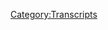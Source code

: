 {{DEFAULTSORT:
    #_TRANSCRIPT_0848:The News Blitz
}}{{Transcript
    | title         = [[848: The News Blitz]]
    | caption       = [https://knowledgefight.libsyn.com/848-the-news-blitz Listen to this episode on Libsyn]
    | episodeNumber = [[848: The News Blitz|848]]
    | length        = 02:02:37
}}

{{MessageBox
    | header     = Warning: Bot Generated Content
    | text       = This transcript was automatically generated by transcription software and likely contains many mistakes and misattributions. Please check the audio for definitive quotes, attribution, and context.
    | image      = N3yvass4myg91.webp
    | imagewidth = 50px
    | id         = warning
}}

{{TranscriptBlock
    | name      = Unknown Speaker
    | timestamp = 00:00:00.000
    | text      = And now,
}}

{{TranscriptBlock
    | name      = Unknown Speaker
    | timestamp = 00:00:04.160
    | text      = Radio, radio, radio, radio, radio, radio, radio,
}}

{{TranscriptBlock
    | name      = Unknown Speaker
    | timestamp = 00:00:08.519
    | text      = Radio, radio, radio,
}}

{{TranscriptBlock
    | name      = Unknown Speaker
    | timestamp = 00:00:10.800
    | text      = No, no, no, no, no, no, knowledge fight.
}}

{{TranscriptBlock
    | name      = Unknown Speaker
    | timestamp = 00:00:16.000
    | text      = Dan and Jordan, I am sweating.
}}

{{TranscriptBlock
    | name      = Unknown Speaker
    | timestamp = 00:00:19.280
    | text      = Knowledgefight.com, it's time to pray.
}}

{{TranscriptBlock
    | name      = Unknown Speaker
    | timestamp = 00:00:21.679
    | text      = I have great respect for knowledge fight.
}}

{{TranscriptBlock
    | name      = Unknown Speaker
    | timestamp = 00:00:24.120
    | text      = Knowledge fight.
}}

{{TranscriptBlock
    | name      = Unknown Speaker
    | timestamp = 00:00:25.199
    | text      = I'm sick of them posing as if they're the good guys saying,
}}

{{TranscriptBlock
    | name      = Unknown Speaker
    | timestamp = 00:00:27.839
    | text      = we are the bad guys, knowledge fight.
}}

{{TranscriptBlock
    | name      = Unknown Speaker
    | timestamp = 00:00:30.039
    | text      = Dan and Jordan, knowledge fight.
}}

{{TranscriptBlock
    | name      = Unknown Speaker
    | timestamp = 00:00:32.240
    | text      = Riddler, Riddler, Riddler.
}}

{{TranscriptBlock
    | name      = Unknown Speaker
    | timestamp = 00:00:35.039
    | text      = Need, need money.
}}

{{TranscriptBlock
    | name      = Unknown Speaker
    | timestamp = 00:00:36.439
    | text      = Riddler, Riddler, Riddler.
}}

{{TranscriptBlock
    | name      = Unknown Speaker
    | timestamp = 00:00:39.240
    | text      = Andy and Kansas, Andy and, Andy and.
}}

{{TranscriptBlock
    | name      = Unknown Speaker
    | timestamp = 00:00:42.240
    | text      = Stop it, Andy and Kansas, Andy and Kansas.
}}

{{TranscriptBlock
    | name      = Unknown Speaker
    | timestamp = 00:00:44.840
    | text      = Andy and, Andy and.
}}

{{TranscriptBlock
    | name      = Unknown Speaker
    | timestamp = 00:00:46.240
    | text      = It's time to pray.
}}

{{TranscriptBlock
    | name      = Unknown Speaker
    | timestamp = 00:00:47.039
    | text      = Andy and Kansas, you're on the air.
}}

{{TranscriptBlock
    | name      = Unknown Speaker
    | timestamp = 00:00:48.640
    | text      = Thanks for holding us.
}}

{{TranscriptBlock
    | name      = Unknown Speaker
    | timestamp = 00:00:49.439
    | text      = Hello Alex, I'm a system caller.
}}

{{TranscriptBlock
    | name      = Unknown Speaker
    | timestamp = 00:00:51.039
    | text      = I'm a huge fan.
}}

{{TranscriptBlock
    | name      = Unknown Speaker
    | timestamp = 00:00:51.840
    | text      = I love your work.
}}

{{TranscriptBlock
    | name      = Unknown Speaker
    | timestamp = 00:00:52.840
    | text      = Knowledgefight.com.
}}

{{TranscriptBlock
    | name      = Unknown Speaker
    | timestamp = 00:00:57.039
    | text      = I love you.
}}

{{TranscriptBlock
    | name      = Unknown Speaker
    | timestamp = 00:00:58.840
    | text      = Hey everybody, welcome back to Knowledge Fight.
}}

{{TranscriptBlock
    | name      = Unknown Speaker
    | timestamp = 00:01:01.240
    | text      = I'm Dan.
}}

{{TranscriptBlock
    | name      = Unknown Speaker
    | timestamp = 00:01:01.640
    | text      = I'm Jordan.
}}

{{TranscriptBlock
    | name      = Unknown Speaker
    | timestamp = 00:01:02.240
    | text      = We're couple dudes.
}}

{{TranscriptBlock
    | name      = Unknown Speaker
    | timestamp = 00:01:02.840
    | text      = I'd like to sit around worship at the altar of Selene and talk
}}

{{TranscriptBlock
    | name      = Unknown Speaker
    | timestamp = 00:01:05.239
    | text      = a little bit about Alex Joes.
}}

{{TranscriptBlock
    | name      = Unknown Speaker
    | timestamp = 00:01:06.640
    | text      = Oh, indeed we are.
}}

{{TranscriptBlock
    | name      = Unknown Speaker
    | timestamp = 00:01:08.040
    | text      = Dan.
}}

{{TranscriptBlock
    | name      = Unknown Speaker
    | timestamp = 00:01:08.439
    | text      = Jordan.
}}

{{TranscriptBlock
    | name      = Unknown Speaker
    | timestamp = 00:01:09.040
    | text      = Dan.
}}

{{TranscriptBlock
    | name      = Unknown Speaker
    | timestamp = 00:01:09.640
    | text      = Jordan.
}}

{{TranscriptBlock
    | name      = Unknown Speaker
    | timestamp = 00:01:10.040
    | text      = Quick question for you.
}}

{{TranscriptBlock
    | name      = Unknown Speaker
    | timestamp = 00:01:11.040
    | text      = What's up?
}}

{{TranscriptBlock
    | name      = Unknown Speaker
    | timestamp = 00:01:11.239
    | text      = What's your bright spot today, buddy?
}}

{{TranscriptBlock
    | name      = Unknown Speaker
    | timestamp = 00:01:12.439
    | text      = My bright spot today, I guess is just like, man, this trip
}}

{{TranscriptBlock
    | name      = Unknown Speaker
    | timestamp = 00:01:16.040
    | text      = is coming up.
}}

{{TranscriptBlock
    | name      = Unknown Speaker
    | timestamp = 00:01:17.040
    | text      = I swear to God, that's my bright spot too.
}}

{{TranscriptBlock
    | name      = Unknown Speaker
    | timestamp = 00:01:19.439
    | text      = I swear to God.
}}

{{TranscriptBlock
    | name      = Unknown Speaker
    | timestamp = 00:01:20.239
    | text      = Well, we can commiserate about it a little bit.
}}

{{TranscriptBlock
    | name      = Unknown Speaker
    | timestamp = 00:01:22.040
    | text      = It's a dual bright spot.
}}

{{TranscriptBlock
    | name      = Unknown Speaker
    | timestamp = 00:01:23.040
    | text      = I swear to God that I was about to.
}}

{{TranscriptBlock
    | name      = Unknown Speaker
    | timestamp = 00:01:24.640
    | text      = It's right around the corner, basically.
}}

{{TranscriptBlock
    | name      = Unknown Speaker
    | timestamp = 00:01:27.040
    | text      = It's literally, yeah.
}}

{{TranscriptBlock
    | name      = Unknown Speaker
    | timestamp = 00:01:29.239
    | text      = It's very surreal to be sitting here
}}

{{TranscriptBlock
    | name      = Unknown Speaker
    | timestamp = 00:01:31.040
    | text      = and still have a fair amount to do before the trip
}}

{{TranscriptBlock
    | name      = Unknown Speaker
    | timestamp = 00:01:34.640
    | text      = and have done a great deal already
}}

{{TranscriptBlock
    | name      = Unknown Speaker
    | timestamp = 00:01:37.640
    | text      = and to have it creep up.
}}

{{TranscriptBlock
    | name      = Unknown Speaker
    | timestamp = 00:01:40.840
    | text      = I feel very weird, but excited.
}}

{{TranscriptBlock
    | name      = Unknown Speaker
    | timestamp = 00:01:43.439
    | text      = No, my wife and I, we went and played tennis this morning.
}}

{{TranscriptBlock
    | name      = Unknown Speaker
    | timestamp = 00:01:47.840
    | text      = Congratulations.
}}

{{TranscriptBlock
    | name      = Unknown Speaker
    | timestamp = 00:01:49.040
    | text      = Thank you very much.
}}

{{TranscriptBlock
    | name      = Unknown Speaker
    | timestamp = 00:01:49.840
    | text      = It was like a moment of, OK, this has somehow
}}

{{TranscriptBlock
    | name      = Unknown Speaker
    | timestamp = 00:01:53.840
    | text      = gone from something that's like, oh, this
}}

{{TranscriptBlock
    | name      = Unknown Speaker
    | timestamp = 00:01:55.640
    | text      = would be a fun thing to do.
}}

{{TranscriptBlock
    | name      = Unknown Speaker
    | timestamp = 00:01:57.040
    | text      = This is a cool idea.
}}

{{TranscriptBlock
    | name      = Unknown Speaker
    | timestamp = 00:01:58.239
    | text      = And now it's going to happen.
}}

{{TranscriptBlock
    | name      = Unknown Speaker
    | timestamp = 00:02:00.239
    | text      = And now I'm anxious because it's like,
}}

{{TranscriptBlock
    | name      = Unknown Speaker
    | timestamp = 00:02:02.439
    | text      = oh, I thought you meant the tennis with your wife.
}}

{{TranscriptBlock
    | name      = Unknown Speaker
    | timestamp = 00:02:06.439
    | text      = No, no, no, no.
}}

{{TranscriptBlock
    | name      = Unknown Speaker
    | timestamp = 00:02:07.239
    | text      = The trip.
}}

{{TranscriptBlock
    | name      = Unknown Speaker
    | timestamp = 00:02:08.039
    | text      = No, because it is like, oh, shit.
}}

{{TranscriptBlock
    | name      = Unknown Speaker
    | timestamp = 00:02:11.740
    | text      = Stuff can go wrong now that it's real.
}}

{{TranscriptBlock
    | name      = Unknown Speaker
    | timestamp = 00:02:13.939
    | text      = I mean, there are definitely those last minute concerns.
}}

{{TranscriptBlock
    | name      = Unknown Speaker
    | timestamp = 00:02:17.039
    | text      = You have flight cancellations that could come up.
}}

{{TranscriptBlock
    | name      = Unknown Speaker
    | timestamp = 00:02:19.840
    | text      = Things that are just outside your control.
}}

{{TranscriptBlock
    | name      = Unknown Speaker
    | timestamp = 00:02:21.539
    | text      = Obviously, those things still linger over your head.
}}

{{TranscriptBlock
    | name      = Unknown Speaker
    | timestamp = 00:02:26.340
    | text      = But then the other thing that I was thinking, I am shocked.
}}

{{TranscriptBlock
    | name      = Unknown Speaker
    | timestamp = 00:02:30.539
    | text      = It's still just you and me.
}}

{{TranscriptBlock
    | name      = Unknown Speaker
    | timestamp = 00:02:33.240
    | text      = This is a cool thing to have figured out you and me style.
}}

{{TranscriptBlock
    | name      = Unknown Speaker
    | timestamp = 00:02:37.840
    | text      = And I should say, I don't know how much we've talked
}}

{{TranscriptBlock
    | name      = Unknown Speaker
    | timestamp = 00:02:41.039
    | text      = about this, but I want to thank you for stepping up
}}

{{TranscriptBlock
    | name      = Unknown Speaker
    | timestamp = 00:02:43.039
    | text      = as much as you have about basically being a tour manager.
}}

{{TranscriptBlock
    | name      = Unknown Speaker
    | timestamp = 00:02:47.240
    | text      = You really contacted the gigs, the venues, and stuff.
}}

{{TranscriptBlock
    | name      = Unknown Speaker
    | timestamp = 00:02:51.639
    | text      = It's really huge.
}}

{{TranscriptBlock
    | name      = Unknown Speaker
    | timestamp = 00:02:53.240
    | text      = Yeah, yeah, yeah.
}}

{{TranscriptBlock
    | name      = Unknown Speaker
    | timestamp = 00:02:54.439
    | text      = I and the Wonks appreciate it greatly.
}}

{{TranscriptBlock
    | name      = Unknown Speaker
    | timestamp = 00:02:56.439
    | text      = Yeah, I mean, it was.
}}

{{TranscriptBlock
    | name      = Unknown Speaker
    | timestamp = 00:02:57.539
    | text      = I could not have handled that.
}}

{{TranscriptBlock
    | name      = Unknown Speaker
    | timestamp = 00:02:58.539
    | text      = No, no.
}}

{{TranscriptBlock
    | name      = Unknown Speaker
    | timestamp = 00:02:59.340
    | text      = I mean, I looked into it at the very beginning
}}

{{TranscriptBlock
    | name      = Unknown Speaker
    | timestamp = 00:03:02.939
    | text      = and it was like, everyone goes through a fucking service
}}

{{TranscriptBlock
    | name      = Unknown Speaker
    | timestamp = 00:03:06.439
    | text      = who has all the contacts.
}}

{{TranscriptBlock
    | name      = Unknown Speaker
    | timestamp = 00:03:07.939
    | text      = I think you learned why.
}}

{{TranscriptBlock
    | name      = Unknown Speaker
    | timestamp = 00:03:08.939
    | text      = And I'm just like, fucking no.
}}

{{TranscriptBlock
    | name      = Unknown Speaker
    | timestamp = 00:03:11.240
    | text      = It's Dan and I, God damn it.
}}

{{TranscriptBlock
    | name      = Unknown Speaker
    | timestamp = 00:03:13.240
    | text      = Yeah, we're stupid.
}}

{{TranscriptBlock
    | name      = Unknown Speaker
    | timestamp = 00:03:14.740
    | text      = We are going to die stupid.
}}

{{TranscriptBlock
    | name      = Unknown Speaker
    | timestamp = 00:03:16.639
    | text      = And that's how it's going to go.
}}

{{TranscriptBlock
    | name      = Unknown Speaker
    | timestamp = 00:03:18.039
    | text      = Yeah, and there's something to be said for that.
}}

{{TranscriptBlock
    | name      = Unknown Speaker
    | timestamp = 00:03:20.240
    | text      = Yep.
}}

{{TranscriptBlock
    | name      = Unknown Speaker
    | timestamp = 00:03:21.340
    | text      = Also, you can call me, ugh.
}}

{{TranscriptBlock
    | name      = Unknown Speaker
    | timestamp = 00:03:26.039
    | text      = Oh, what do you got?
}}

{{TranscriptBlock
    | name      = Unknown Speaker
    | timestamp = 00:03:26.840
    | text      = Damn it.
}}

{{TranscriptBlock
    | name      = Unknown Speaker
    | timestamp = 00:03:28.039
    | text      = Fuck.
}}

{{TranscriptBlock
    | name      = Unknown Speaker
    | timestamp = 00:03:28.840
    | text      = Oh, no.
}}

{{TranscriptBlock
    | name      = Unknown Speaker
    | timestamp = 00:03:29.639
    | text      = I'm sprinkling a little bit of sugar on the nugs
}}

{{TranscriptBlock
    | name      = Unknown Speaker
    | timestamp = 00:03:37.240
    | text      = because I'm all about sweetening the pot.
}}

{{TranscriptBlock
    | name      = Unknown Speaker
    | timestamp = 00:03:39.240
    | text      = Not good.
}}

{{TranscriptBlock
    | name      = Unknown Speaker
    | timestamp = 00:03:40.340
    | text      = Not good.
}}

{{TranscriptBlock
    | name      = Unknown Speaker
    | timestamp = 00:03:41.840
    | text      = I got there.
}}

{{TranscriptBlock
    | name      = Unknown Speaker
    | timestamp = 00:03:43.139
    | text      = You did get there.
}}

{{TranscriptBlock
    | name      = Unknown Speaker
    | timestamp = 00:03:44.039
    | text      = Yeah.
}}

{{TranscriptBlock
    | name      = Unknown Speaker
    | timestamp = 00:03:44.539
    | text      = That is undeniable.
}}

{{TranscriptBlock
    | name      = Unknown Speaker
    | timestamp = 00:03:45.639
    | text      = Yep.
}}

{{TranscriptBlock
    | name      = Unknown Speaker
    | timestamp = 00:03:46.139
    | text      = In this case, I want it to be about the destination,
}}

{{TranscriptBlock
    | name      = Unknown Speaker
    | timestamp = 00:03:48.139
    | text      = not the journey.
}}

{{TranscriptBlock
    | name      = Unknown Speaker
    | timestamp = 00:03:48.840
    | text      = Right, right, right, right.
}}

{{TranscriptBlock
    | name      = Unknown Speaker
    | timestamp = 00:03:49.840
    | text      = No, I understand.
}}

{{TranscriptBlock
    | name      = Unknown Speaker
    | timestamp = 00:03:50.639
    | text      = The journey was a struggle.
}}

{{TranscriptBlock
    | name      = Unknown Speaker
    | timestamp = 00:03:51.939
    | text      = It was, yeah, yeah, yeah.
}}

{{TranscriptBlock
    | name      = Unknown Speaker
    | timestamp = 00:03:52.939
    | text      = Here's something I'm thinking.
}}

{{TranscriptBlock
    | name      = Unknown Speaker
    | timestamp = 00:03:54.039
    | text      = What?
}}

{{TranscriptBlock
    | name      = Unknown Speaker
    | timestamp = 00:03:54.639
    | text      = So I have a slight bit of internalized guilt
}}

{{TranscriptBlock
    | name      = Unknown Speaker
    | timestamp = 00:03:59.639
    | text      = about the idea of somebody who would buy a ticket
}}

{{TranscriptBlock
    | name      = Unknown Speaker
    | timestamp = 00:04:02.740
    | text      = to come to QED because they want to see the podcast
}}

{{TranscriptBlock
    | name      = Unknown Speaker
    | timestamp = 00:04:06.139
    | text      = and all of our other shows are sold out.
}}

{{TranscriptBlock
    | name      = Unknown Speaker
    | timestamp = 00:04:07.639
    | text      = Sure.
}}

{{TranscriptBlock
    | name      = Unknown Speaker
    | timestamp = 00:04:08.139
    | text      = I think they'll get more than their dollars worth out
}}

{{TranscriptBlock
    | name      = Unknown Speaker
    | timestamp = 00:04:11.240
    | text      = of the conference as a whole.
}}

{{TranscriptBlock
    | name      = Unknown Speaker
    | timestamp = 00:04:12.539
    | text      = Totally.
}}

{{TranscriptBlock
    | name      = Unknown Speaker
    | timestamp = 00:04:13.439
    | text      = But I love sweetening pots.
}}

{{TranscriptBlock
    | name      = Unknown Speaker
    | timestamp = 00:04:15.840
    | text      = You're like sweetening pots.
}}

{{TranscriptBlock
    | name      = Unknown Speaker
    | timestamp = 00:04:16.939
    | text      = So here's what I'm going to do.
}}

{{TranscriptBlock
    | name      = Unknown Speaker
    | timestamp = 00:04:18.040
    | text      = What are you going to do?
}}

{{TranscriptBlock
    | name      = Unknown Speaker
    | timestamp = 00:04:19.040
    | text      = For that show at QED, I'm going to bring
}}

{{TranscriptBlock
    | name      = Unknown Speaker
    | timestamp = 00:04:22.240
    | text      = one of the three first wine bottles
}}

{{TranscriptBlock
    | name      = Unknown Speaker
    | timestamp = 00:04:25.439
    | text      = that we ever had on the show.
}}

{{TranscriptBlock
    | name      = Unknown Speaker
    | timestamp = 00:04:27.139
    | text      = Oh, shit.
}}

{{TranscriptBlock
    | name      = Unknown Speaker
    | timestamp = 00:04:27.939
    | text      = And I'm going to give it to an audience member
}}

{{TranscriptBlock
    | name      = Unknown Speaker
    | timestamp = 00:04:30.939
    | text      = at the QED show.
}}

{{TranscriptBlock
    | name      = Unknown Speaker
    | timestamp = 00:04:32.139
    | text      = That's wild.
}}

{{TranscriptBlock
    | name      = Unknown Speaker
    | timestamp = 00:04:33.139
    | text      = We, for people who don't know from way back,
}}

{{TranscriptBlock
    | name      = Unknown Speaker
    | timestamp = 00:04:35.839
    | text      = we used to drink a lot of wine on the podcast.
}}

{{TranscriptBlock
    | name      = Unknown Speaker
    | timestamp = 00:04:39.339
    | text      = And it became something of a we like
}}

{{TranscriptBlock
    | name      = Unknown Speaker
    | timestamp = 00:04:41.439
    | text      = to try all sorts of wines.
}}

{{TranscriptBlock
    | name      = Unknown Speaker
    | timestamp = 00:04:43.439
    | text      = And so the first three bottles that we ever
}}

{{TranscriptBlock
    | name      = Unknown Speaker
    | timestamp = 00:04:47.040
    | text      = had on the first episode, I kept those as a joke
}}

{{TranscriptBlock
    | name      = Unknown Speaker
    | timestamp = 00:04:51.839
    | text      = because no one was listening to our show as like a this
}}

{{TranscriptBlock
    | name      = Unknown Speaker
    | timestamp = 00:04:54.839
    | text      = will be valuable to someone someday.
}}

{{TranscriptBlock
    | name      = Unknown Speaker
    | timestamp = 00:04:57.139
    | text      = Yeah, yeah, yeah.
}}

{{TranscriptBlock
    | name      = Unknown Speaker
    | timestamp = 00:04:57.939
    | text      = And now the joke's on me because I think someone would
}}

{{TranscriptBlock
    | name      = Unknown Speaker
    | timestamp = 00:05:00.839
    | text      = really actually want that.
}}

{{TranscriptBlock
    | name      = Unknown Speaker
    | timestamp = 00:05:02.040
    | text      = It is kind of a joke on us.
}}

{{TranscriptBlock
    | name      = Unknown Speaker
    | timestamp = 00:05:04.240
    | text      = It's kind of, yeah, it's weird.
}}

{{TranscriptBlock
    | name      = Unknown Speaker
    | timestamp = 00:05:06.240
    | text      = So that piece of unique memorabilia
}}

{{TranscriptBlock
    | name      = Unknown Speaker
    | timestamp = 00:05:08.240
    | text      = will be up for grabs.
}}

{{TranscriptBlock
    | name      = Unknown Speaker
    | timestamp = 00:05:09.240
    | text      = I'm not sure exactly what I'll do.
}}

{{TranscriptBlock
    | name      = Unknown Speaker
    | timestamp = 00:05:10.639
    | text      = I don't know if I want to do a who's come from the furthest
}}

{{TranscriptBlock
    | name      = Unknown Speaker
    | timestamp = 00:05:13.139
    | text      = because that seems like I'm warming up a stand-up crowd.
}}

{{TranscriptBlock
    | name      = Unknown Speaker
    | timestamp = 00:05:16.040
    | text      = Yeah, yeah, yeah.
}}

{{TranscriptBlock
    | name      = Unknown Speaker
    | timestamp = 00:05:16.839
    | text      = We'll come up with some way to give it
}}

{{TranscriptBlock
    | name      = Unknown Speaker
    | timestamp = 00:05:19.139
    | text      = to someone who will cherish.
}}

{{TranscriptBlock
    | name      = Unknown Speaker
    | timestamp = 00:05:20.240
    | text      = I'll say it.
}}

{{TranscriptBlock
    | name      = Unknown Speaker
    | timestamp = 00:05:21.040
    | text      = OK.
}}

{{TranscriptBlock
    | name      = Unknown Speaker
    | timestamp = 00:05:22.040
    | text      = You're used to it.
}}

{{TranscriptBlock
    | name      = Unknown Speaker
    | timestamp = 00:05:22.839
    | text      = Like I'm warming up a stand-up crowd.
}}

{{TranscriptBlock
    | name      = Unknown Speaker
    | timestamp = 00:05:24.439
    | text      = You have a lot more experience in that hosting experience.
}}

{{TranscriptBlock
    | name      = Unknown Speaker
    | timestamp = 00:05:26.639
    | text      = I'm the emcee.
}}

{{TranscriptBlock
    | name      = Unknown Speaker
    | timestamp = 00:05:27.240
    | text      = That's what I'll do.
}}

{{TranscriptBlock
    | name      = Unknown Speaker
    | timestamp = 00:05:28.040
    | text      = Yeah.
}}

{{TranscriptBlock
    | name      = Unknown Speaker
    | timestamp = 00:05:29.240
    | text      = So Jordan, today I am exhausted.
}}

{{TranscriptBlock
    | name      = Unknown Speaker
    | timestamp = 00:05:32.939
    | text      = Yes.
}}

{{TranscriptBlock
    | name      = Unknown Speaker
    | timestamp = 00:05:33.540
    | text      = So if I'm a little bit loopy, I apologize for that.
}}

{{TranscriptBlock
    | name      = Unknown Speaker
    | timestamp = 00:05:36.639
    | text      = I woke up very early this morning
}}

{{TranscriptBlock
    | name      = Unknown Speaker
    | timestamp = 00:05:38.639
    | text      = and could not get back to sleep.
}}

{{TranscriptBlock
    | name      = Unknown Speaker
    | timestamp = 00:05:40.839
    | text      = I'm doing OK.
}}

{{TranscriptBlock
    | name      = Unknown Speaker
    | timestamp = 00:05:41.839
    | text      = All right.
}}

{{TranscriptBlock
    | name      = Unknown Speaker
    | timestamp = 00:05:42.740
    | text      = But I feel it, and I worry about it coming out in my speech.
}}

{{TranscriptBlock
    | name      = Unknown Speaker
    | timestamp = 00:05:48.240
    | text      = Right, right, right, right.
}}

{{TranscriptBlock
    | name      = Unknown Speaker
    | timestamp = 00:05:49.439
    | text      = You telling people about it, is it coming out right now?
}}

{{TranscriptBlock
    | name      = Unknown Speaker
    | timestamp = 00:05:52.740
    | text      = Bingo.
}}

{{TranscriptBlock
    | name      = Unknown Speaker
    | timestamp = 00:05:53.540
    | text      = You are 100% correct.
}}

{{TranscriptBlock
    | name      = Unknown Speaker
    | timestamp = 00:05:55.439
    | text      = You would only do that if it was you.
}}

{{TranscriptBlock
    | name      = Unknown Speaker
    | timestamp = 00:05:59.639
    | text      = But we have an episode to go over, and it's rangy.
}}

{{TranscriptBlock
    | name      = Unknown Speaker
    | timestamp = 00:06:03.639
    | text      = Today what I wanted to do was go over
}}

{{TranscriptBlock
    | name      = Unknown Speaker
    | timestamp = 00:06:06.439
    | text      = a bit of the recent Info Wars adjacent news.
}}

{{TranscriptBlock
    | name      = Unknown Speaker
    | timestamp = 00:06:10.339
    | text      = Because there's been quite a bit of things
}}

{{TranscriptBlock
    | name      = Unknown Speaker
    | timestamp = 00:06:12.339
    | text      = that have happened since the last time
}}

{{TranscriptBlock
    | name      = Unknown Speaker
    | timestamp = 00:06:13.639
    | text      = we did a present day episode.
}}

{{TranscriptBlock
    | name      = Unknown Speaker
    | timestamp = 00:06:15.139
    | text      = And so I thought doing one episode of Alex's show
}}

{{TranscriptBlock
    | name      = Unknown Speaker
    | timestamp = 00:06:17.939
    | text      = really wouldn't suffice.
}}

{{TranscriptBlock
    | name      = Unknown Speaker
    | timestamp = 00:06:19.540
    | text      = But I also don't want to do six episodes of his show.
}}

{{TranscriptBlock
    | name      = Unknown Speaker
    | timestamp = 00:06:22.639
    | text      = So I have selected chunks that are
}}

{{TranscriptBlock
    | name      = Unknown Speaker
    | timestamp = 00:06:25.639
    | text      = important to various news pieces that have happened.
}}

{{TranscriptBlock
    | name      = Unknown Speaker
    | timestamp = 00:06:28.240
    | text      = OK.
}}

{{TranscriptBlock
    | name      = Unknown Speaker
    | timestamp = 00:06:28.740
    | text      = So it's kind of a rundown.
}}

{{TranscriptBlock
    | name      = Unknown Speaker
    | timestamp = 00:06:30.939
    | text      = Right, right, right, right.
}}

{{TranscriptBlock
    | name      = Unknown Speaker
    | timestamp = 00:06:32.040
    | text      = Or as Alex might call it, a news blitz.
}}

{{TranscriptBlock
    | name      = Unknown Speaker
    | timestamp = 00:06:33.540
    | text      = A primer.
}}

{{TranscriptBlock
    | name      = Unknown Speaker
    | timestamp = 00:06:34.439
    | text      = Sure.
}}

{{TranscriptBlock
    | name      = Unknown Speaker
    | timestamp = 00:06:34.939
    | text      = I like a primer.
}}

{{TranscriptBlock
    | name      = Unknown Speaker
    | timestamp = 00:06:35.839
    | text      = Any of these things are fantastic ways
}}

{{TranscriptBlock
    | name      = Unknown Speaker
    | timestamp = 00:06:38.139
    | text      = to describe what is about to happen,
}}

{{TranscriptBlock
    | name      = Unknown Speaker
    | timestamp = 00:06:40.139
    | text      = except all of the stories are bullshit,
}}

{{TranscriptBlock
    | name      = Unknown Speaker
    | timestamp = 00:06:42.839
    | text      = and none of it matters, and some of it really sucks.
}}

{{TranscriptBlock
    | name      = Unknown Speaker
    | timestamp = 00:06:45.040
    | text      = Sure, OK.
}}

{{TranscriptBlock
    | name      = Unknown Speaker
    | timestamp = 00:06:46.339
    | text      = But we'll get back to that in a minute here.
}}

{{TranscriptBlock
    | name      = Unknown Speaker
    | timestamp = 00:06:48.839
    | text      = But before we do, Jordan, let's say hello to some new wonks.
}}

{{TranscriptBlock
    | name      = Unknown Speaker
    | timestamp = 00:06:51.139
    | text      = That's a great idea.
}}

{{TranscriptBlock
    | name      = Unknown Speaker
    | timestamp = 00:06:51.939
    | text      = So first, RFK Jr. has my vote as the only candidate
}}

{{TranscriptBlock
    | name      = Unknown Speaker
    | timestamp = 00:06:55.139
    | text      = to release a song with Dickie Barrett, daytime bartender.
}}

{{TranscriptBlock
    | name      = Unknown Speaker
    | timestamp = 00:06:58.139
    | text      = Thank you so much.
}}

{{TranscriptBlock
    | name      = Unknown Speaker
    | timestamp = 00:06:58.839
    | text      = You're now a policy wonk.
}}

{{TranscriptBlock
    | name      = Unknown Speaker
    | timestamp = 00:06:59.939
    | text      = I'm a policy wonk.
}}

{{TranscriptBlock
    | name      = Unknown Speaker
    | timestamp = 00:07:00.839
    | text      = Thank you very much.
}}

{{TranscriptBlock
    | name      = Unknown Speaker
    | timestamp = 00:07:01.639
    | text      = That is so sad to say.
}}

{{TranscriptBlock
    | name      = Unknown Speaker
    | timestamp = 00:07:03.139
    | text      = Yeah.
}}

{{TranscriptBlock
    | name      = Unknown Speaker
    | timestamp = 00:07:04.040
    | text      = That's a Bostonan song.
}}

{{TranscriptBlock
    | name      = Unknown Speaker
    | timestamp = 00:07:05.839
    | text      = Next, KARE, K-A-A-R-E, and TAS, KARE is, god damn it.
}}

{{TranscriptBlock
    | name      = Unknown Speaker
    | timestamp = 00:07:12.339
    | text      = KARE is pronounced like car-ee.
}}

{{TranscriptBlock
    | name      = Unknown Speaker
    | timestamp = 00:07:14.439
    | text      = Thank you so much.
}}

{{TranscriptBlock
    | name      = Unknown Speaker
    | timestamp = 00:07:15.139
    | text      = You are now a policy wonk.
}}

{{TranscriptBlock
    | name      = Unknown Speaker
    | timestamp = 00:07:16.240
    | text      = I'm a policy wonk.
}}

{{TranscriptBlock
    | name      = Unknown Speaker
    | timestamp = 00:07:17.040
    | text      = Thank you very much.
}}

{{TranscriptBlock
    | name      = Unknown Speaker
    | timestamp = 00:07:17.839
    | text      = Not fair.
}}

{{TranscriptBlock
    | name      = Unknown Speaker
    | timestamp = 00:07:18.439
    | text      = Sometimes I wonder if you, you know, I can read block texts.
}}

{{TranscriptBlock
    | name      = Unknown Speaker
    | timestamp = 00:07:22.139
    | text      = So I'm always wondering if you have the left straight, left
}}

{{TranscriptBlock
    | name      = Unknown Speaker
    | timestamp = 00:07:25.740
    | text      = to right thing.
}}

{{TranscriptBlock
    | name      = Unknown Speaker
    | timestamp = 00:07:26.439
    | text      = I generally, I think I'm a little bit more
}}

{{TranscriptBlock
    | name      = Unknown Speaker
    | timestamp = 00:07:28.639
    | text      = able to see a sentence as a whole, but not right now.
}}

{{TranscriptBlock
    | name      = Unknown Speaker
    | timestamp = 00:07:31.839
    | text      = That's for sure.
}}

{{TranscriptBlock
    | name      = Unknown Speaker
    | timestamp = 00:07:32.639
    | text      = That's fair.
}}

{{TranscriptBlock
    | name      = Unknown Speaker
    | timestamp = 00:07:33.839
    | text      = Next, my friends call me rat-lee, pronounce, again,
}}

{{TranscriptBlock
    | name      = Unknown Speaker
    | timestamp = 00:07:39.839
    | text      = pronounced like rat-lie, and said more like rat-lee.
}}

{{TranscriptBlock
    | name      = Unknown Speaker
    | timestamp = 00:07:43.939
    | text      = Thank you so much.
}}

{{TranscriptBlock
    | name      = Unknown Speaker
    | timestamp = 00:07:44.639
    | text      = You are now a policy wonk.
}}

{{TranscriptBlock
    | name      = Unknown Speaker
    | timestamp = 00:07:45.839
    | text      = I'm a policy wonk.
}}

{{TranscriptBlock
    | name      = Unknown Speaker
    | timestamp = 00:07:46.639
    | text      = Thank you very much.
}}

{{TranscriptBlock
    | name      = Unknown Speaker
    | timestamp = 00:07:47.439
    | text      = I'm pre-reading this next one.
}}

{{TranscriptBlock
    | name      = Unknown Speaker
    | timestamp = 00:07:48.639
    | text      = I gotcha.
}}

{{TranscriptBlock
    | name      = Unknown Speaker
    | timestamp = 00:07:49.240
    | text      = Next, I'm a father.
}}

{{TranscriptBlock
    | name      = Unknown Speaker
    | timestamp = 00:07:50.139
    | text      = I'm a mother.
}}

{{TranscriptBlock
    | name      = Unknown Speaker
    | timestamp = 00:07:50.839
    | text      = I'm chip beef on toast.
}}

{{TranscriptBlock
    | name      = Unknown Speaker
    | timestamp = 00:07:52.240
    | text      = Thank you so much.
}}

{{TranscriptBlock
    | name      = Unknown Speaker
    | timestamp = 00:07:52.839
    | text      = You are now a policy wonk.
}}

{{TranscriptBlock
    | name      = Unknown Speaker
    | timestamp = 00:07:53.939
    | text      = I'm a policy wonk.
}}

{{TranscriptBlock
    | name      = Unknown Speaker
    | timestamp = 00:07:54.839
    | text      = Thank you very much.
}}

{{TranscriptBlock
    | name      = Unknown Speaker
    | timestamp = 00:07:55.740
    | text      = Next, DJ PJ recommends Wow Wow by Neil Ciciorega
}}

{{TranscriptBlock
    | name      = Unknown Speaker
    | timestamp = 00:08:01.639
    | text      = for your pleasure slash torment.
}}

{{TranscriptBlock
    | name      = Unknown Speaker
    | timestamp = 00:08:03.240
    | text      = Thank you so much.
}}

{{TranscriptBlock
    | name      = Unknown Speaker
    | timestamp = 00:08:04.040
    | text      = You are now a policy wonk.
}}

{{TranscriptBlock
    | name      = Unknown Speaker
    | timestamp = 00:08:05.040
    | text      = I'm a policy wonk.
}}

{{TranscriptBlock
    | name      = Unknown Speaker
    | timestamp = 00:08:05.839
    | text      = Thank you very much.
}}

{{TranscriptBlock
    | name      = Unknown Speaker
    | timestamp = 00:08:06.740
    | text      = And we have a technocrat in the mix, Jordan.
}}

{{TranscriptBlock
    | name      = Unknown Speaker
    | timestamp = 00:08:08.540
    | text      = So thank you so much to King Friday.
}}

{{TranscriptBlock
    | name      = Unknown Speaker
    | timestamp = 00:08:10.240
    | text      = You are now a technocrat.
}}

{{TranscriptBlock
    | name      = Unknown Speaker
    | timestamp = 00:08:12.040
    | text      = I'm a policy wonk.
}}

{{TranscriptBlock
    | name      = Unknown Speaker
    | timestamp = 00:08:13.040
    | text      = Four stars.
}}

{{TranscriptBlock
    | name      = Unknown Speaker
    | timestamp = 00:08:13.740
    | text      = Go home to your mother and tell her you're brilliant.
}}

{{TranscriptBlock
    | name      = Unknown Speaker
    | timestamp = 00:08:15.939
    | text      = Someone, someone sodomite sent me a bucket of poop.
}}

{{TranscriptBlock
    | name      = Unknown Speaker
    | timestamp = 00:08:18.540
    | text      = Daddy shark.
}}

{{TranscriptBlock
    | name      = Unknown Speaker
    | timestamp = 00:08:19.240
    | text      = Bomp, bomp, bomp, bomp, bomp.
}}

{{TranscriptBlock
    | name      = Unknown Speaker
    | timestamp = 00:08:21.040
    | text      = Jar Jar Binks has a Caribbean black accent.
}}

{{TranscriptBlock
    | name      = Unknown Speaker
    | timestamp = 00:08:25.240
    | text      = He's a loser little, little titty baby.
}}

{{TranscriptBlock
    | name      = Unknown Speaker
    | timestamp = 00:08:28.439
    | text      = I don't want to hate black people.
}}

{{TranscriptBlock
    | name      = Unknown Speaker
    | timestamp = 00:08:30.040
    | text      = I renounce Jesus Christ.
}}

{{TranscriptBlock
    | name      = Unknown Speaker
    | timestamp = 00:08:31.439
    | text      = Thank you so much.
}}

{{TranscriptBlock
    | name      = Unknown Speaker
    | timestamp = 00:08:32.240
    | text      = Yes, thank you very much.
}}

{{TranscriptBlock
    | name      = Unknown Speaker
    | timestamp = 00:08:33.240
    | text      = It is really funny, though, how much Dicky Barrett has
}}

{{TranscriptBlock
    | name      = Unknown Speaker
    | timestamp = 00:08:35.539
    | text      = songs about bartending at times when you wouldn't
}}

{{TranscriptBlock
    | name      = Unknown Speaker
    | timestamp = 00:08:39.039
    | text      = think someone's bartending.
}}

{{TranscriptBlock
    | name      = Unknown Speaker
    | timestamp = 00:08:40.840
    | text      = Like in the song Jump Through the Hoops,
}}

{{TranscriptBlock
    | name      = Unknown Speaker
    | timestamp = 00:08:42.840
    | text      = it's like my job, it's a 9 to 5 nightmare.
}}

{{TranscriptBlock
    | name      = Unknown Speaker
    | timestamp = 00:08:45.639
    | text      = I'm serving whiskey, stale wit, and beer.
}}

{{TranscriptBlock
    | name      = Unknown Speaker
    | timestamp = 00:08:48.340
    | text      = It's like you're a 9 to 5 bartender.
}}

{{TranscriptBlock
    | name      = Unknown Speaker
    | timestamp = 00:08:50.240
    | text      = That sucks.
}}

{{TranscriptBlock
    | name      = Unknown Speaker
    | timestamp = 00:08:51.539
    | text      = I mean, maybe he's an airport bartender.
}}

{{TranscriptBlock
    | name      = Unknown Speaker
    | timestamp = 00:08:53.340
    | text      = Right, but that sucks.
}}

{{TranscriptBlock
    | name      = Unknown Speaker
    | timestamp = 00:08:54.539
    | text      = That does suck.
}}

{{TranscriptBlock
    | name      = Unknown Speaker
    | timestamp = 00:08:55.240
    | text      = Or you're working at a hotel bar or something.
}}

{{TranscriptBlock
    | name      = Unknown Speaker
    | timestamp = 00:08:58.139
    | text      = It's some kind of place without a lot of character.
}}

{{TranscriptBlock
    | name      = Unknown Speaker
    | timestamp = 00:09:00.639
    | text      = You're not going to have a lot of fun drunks at 9.30 AM.
}}

{{TranscriptBlock
    | name      = Unknown Speaker
    | timestamp = 00:09:03.940
    | text      = Yeah, but then there's another song
}}

{{TranscriptBlock
    | name      = Unknown Speaker
    | timestamp = 00:09:05.840
    | text      = called The Bartender's Song.
}}

{{TranscriptBlock
    | name      = Unknown Speaker
    | timestamp = 00:09:07.139
    | text      = It's like, thank you, sir, may I have another.
}}

{{TranscriptBlock
    | name      = Unknown Speaker
    | timestamp = 00:09:09.940
    | text      = We're really grown to love each other.
}}

{{TranscriptBlock
    | name      = Unknown Speaker
    | timestamp = 00:09:12.440
    | text      = I mean, it's the point of view that tells you
}}

{{TranscriptBlock
    | name      = Unknown Speaker
    | timestamp = 00:09:15.740
    | text      = the difference between the two.
}}

{{TranscriptBlock
    | name      = Unknown Speaker
    | timestamp = 00:09:16.940
    | text      = You know, who's looking inwards and who's looking outwards.
}}

{{TranscriptBlock
    | name      = Unknown Speaker
    | timestamp = 00:09:19.240
    | text      = But I imagine someone singing that like rowdy bartender
}}

{{TranscriptBlock
    | name      = Unknown Speaker
    | timestamp = 00:09:22.539
    | text      = song at like 11 AM, you know, during the 9 to 5 shift.
}}

{{TranscriptBlock
    | name      = Unknown Speaker
    | timestamp = 00:09:27.139
    | text      = Yeah.
}}

{{TranscriptBlock
    | name      = Unknown Speaker
    | timestamp = 00:09:27.740
    | text      = That's depressing.
}}

{{TranscriptBlock
    | name      = Unknown Speaker
    | timestamp = 00:09:29.539
    | text      = That's a little bit tough.
}}

{{TranscriptBlock
    | name      = Unknown Speaker
    | timestamp = 00:09:30.440
    | text      = Usually you wait until one for a song like that.
}}

{{TranscriptBlock
    | name      = Unknown Speaker
    | timestamp = 00:09:32.340
    | text      = I guess another drinking song doesn't, that's not really
}}

{{TranscriptBlock
    | name      = Unknown Speaker
    | timestamp = 00:09:35.639
    | text      = like about bartending.
}}

{{TranscriptBlock
    | name      = Unknown Speaker
    | timestamp = 00:09:37.440
    | text      = That's about counting on a remedy
}}

{{TranscriptBlock
    | name      = Unknown Speaker
    | timestamp = 00:09:39.639
    | text      = I've counted on before.
}}

{{TranscriptBlock
    | name      = Unknown Speaker
    | timestamp = 00:09:41.240
    | text      = Going with the cure that's never failed me.
}}

{{TranscriptBlock
    | name      = Unknown Speaker
    | timestamp = 00:09:43.940
    | text      = Enough of this.
}}

{{TranscriptBlock
    | name      = Unknown Speaker
    | timestamp = 00:09:44.539
    | text      = Yeah.
}}

{{TranscriptBlock
    | name      = Unknown Speaker
    | timestamp = 00:09:45.039
    | text      = He's an anti-vaxxer.
}}

{{TranscriptBlock
    | name      = Unknown Speaker
    | timestamp = 00:09:47.340
    | text      = So depressing.
}}

{{TranscriptBlock
    | name      = Unknown Speaker
    | timestamp = 00:09:48.240
    | text      = OK.
}}

{{TranscriptBlock
    | name      = Unknown Speaker
    | timestamp = 00:09:49.240
    | text      = Let's regroup and listen to an out of context
}}

{{TranscriptBlock
    | name      = Unknown Speaker
    | timestamp = 00:09:51.539
    | text      = drop from today's show.
}}

{{TranscriptBlock
    | name      = Unknown Speaker
    | timestamp = 00:09:53.539
    | text      = This could be my last message.
}}

{{TranscriptBlock
    | name      = Unknown Speaker
    | timestamp = 00:09:54.639
    | text      = Things have gotten so serious here.
}}

{{TranscriptBlock
    | name      = Unknown Speaker
    | timestamp = 00:09:56.340
    | text      = I'm being dramatic.
}}

{{TranscriptBlock
    | name      = Unknown Speaker
    | timestamp = 00:09:57.340
    | text      = I'm telling you.
}}

{{TranscriptBlock
    | name      = Unknown Speaker
    | timestamp = 00:09:58.039
    | text      = He's not being dramatic.
}}

{{TranscriptBlock
    | name      = Unknown Speaker
    | timestamp = 00:09:58.940
    | text      = All right, this could be his last message.
}}

{{TranscriptBlock
    | name      = Unknown Speaker
    | timestamp = 00:10:00.940
    | text      = His last message.
}}

{{TranscriptBlock
    | name      = Unknown Speaker
    | timestamp = 00:10:01.940
    | text      = His final message.
}}

{{TranscriptBlock
    | name      = Unknown Speaker
    | timestamp = 00:10:02.940
    | text      = I can say that it already had, it's not.
}}

{{TranscriptBlock
    | name      = Unknown Speaker
    | timestamp = 00:10:05.740
    | text      = He has given messages since the recording of that.
}}

{{TranscriptBlock
    | name      = Unknown Speaker
    | timestamp = 00:10:09.039
    | text      = All right.
}}

{{TranscriptBlock
    | name      = Unknown Speaker
    | timestamp = 00:10:09.639
    | text      = So Jordan, we got, we got a bunch of different things
}}

{{TranscriptBlock
    | name      = Unknown Speaker
    | timestamp = 00:10:12.740
    | text      = going on here today.
}}

{{TranscriptBlock
    | name      = Unknown Speaker
    | timestamp = 00:10:13.840
    | text      = And because of that, we're going to end up hearing a little
}}

{{TranscriptBlock
    | name      = Unknown Speaker
    | timestamp = 00:10:17.240
    | text      = bit from a number of people in the Info Wars stable.
}}

{{TranscriptBlock
    | name      = Unknown Speaker
    | timestamp = 00:10:22.039
    | text      = So we're going to start with some Owen Schroyer news.
}}

{{TranscriptBlock
    | name      = Unknown Speaker
    | timestamp = 00:10:25.740
    | text      = Sure.
}}

{{TranscriptBlock
    | name      = Unknown Speaker
    | timestamp = 00:10:26.539
    | text      = Of course, he was January 6th.
}}

{{TranscriptBlock
    | name      = Unknown Speaker
    | timestamp = 00:10:28.740
    | text      = Yes.
}}

{{TranscriptBlock
    | name      = Unknown Speaker
    | timestamp = 00:10:29.539
    | text      = Did some business there.
}}

{{TranscriptBlock
    | name      = Unknown Speaker
    | timestamp = 00:10:31.639
    | text      = Who didn't?
}}

{{TranscriptBlock
    | name      = Unknown Speaker
    | timestamp = 00:10:33.240
    | text      = And so he, the news came out this week
}}

{{TranscriptBlock
    | name      = Unknown Speaker
    | timestamp = 00:10:37.039
    | text      = that he was going to be sentenced.
}}

{{TranscriptBlock
    | name      = Unknown Speaker
    | timestamp = 00:10:39.940
    | text      = OK.
}}

{{TranscriptBlock
    | name      = Unknown Speaker
    | timestamp = 00:10:40.340
    | text      = And there's a possibility that he's going to do time.
}}

{{TranscriptBlock
    | name      = Unknown Speaker
    | timestamp = 00:10:42.440
    | text      = Ooh, that'd be fun.
}}

{{TranscriptBlock
    | name      = Unknown Speaker
    | timestamp = 00:10:43.340
    | text      = Yeah, so that is the first little bit of business
}}

{{TranscriptBlock
    | name      = Unknown Speaker
    | timestamp = 00:10:47.840
    | text      = that we are going to touch on here.
}}

{{TranscriptBlock
    | name      = Unknown Speaker
    | timestamp = 00:10:50.240
    | text      = And to give a little refresher for Owen's legal situation,
}}

{{TranscriptBlock
    | name      = Unknown Speaker
    | timestamp = 00:10:53.340
    | text      = in case folks aren't aware, he had a big mistake that he
}}

{{TranscriptBlock
    | name      = Unknown Speaker
    | timestamp = 00:10:58.940
    | text      = made that started everything.
}}

{{TranscriptBlock
    | name      = Unknown Speaker
    | timestamp = 00:11:00.840
    | text      = And that was on December 9th, 2019,
}}

{{TranscriptBlock
    | name      = Unknown Speaker
    | timestamp = 00:11:03.240
    | text      = he disrupted a House Judiciary Committee meeting
}}

{{TranscriptBlock
    | name      = Unknown Speaker
    | timestamp = 00:11:05.539
    | text      = while they were in session discussing one of the times
}}

{{TranscriptBlock
    | name      = Unknown Speaker
    | timestamp = 00:11:07.639
    | text      = Trump got impeached.
}}

{{TranscriptBlock
    | name      = Unknown Speaker
    | timestamp = 00:11:09.039
    | text      = After he refused to come to order,
}}

{{TranscriptBlock
    | name      = Unknown Speaker
    | timestamp = 00:11:10.539
    | text      = he was removed from the chamber and he was arrested.
}}

{{TranscriptBlock
    | name      = Unknown Speaker
    | timestamp = 00:11:13.539
    | text      = Up to this point, I disagree with his politics,
}}

{{TranscriptBlock
    | name      = Unknown Speaker
    | timestamp = 00:11:15.740
    | text      = but I support his ability to do this.
}}

{{TranscriptBlock
    | name      = Unknown Speaker
    | timestamp = 00:11:17.840
    | text      = This is in the realm of activism.
}}

{{TranscriptBlock
    | name      = Unknown Speaker
    | timestamp = 00:11:19.840
    | text      = And in a situation like this, when
}}

{{TranscriptBlock
    | name      = Unknown Speaker
    | timestamp = 00:11:21.340
    | text      = you decide to engage with this level of direct action,
}}

{{TranscriptBlock
    | name      = Unknown Speaker
    | timestamp = 00:11:25.039
    | text      = you're also accepting the consequences
}}

{{TranscriptBlock
    | name      = Unknown Speaker
    | timestamp = 00:11:26.840
    | text      = that come along with it.
}}

{{TranscriptBlock
    | name      = Unknown Speaker
    | timestamp = 00:11:28.139
    | text      = You can agree or disagree with the appropriateness
}}

{{TranscriptBlock
    | name      = Unknown Speaker
    | timestamp = 00:11:30.940
    | text      = of the consequences, but you're kind of a loser
}}

{{TranscriptBlock
    | name      = Unknown Speaker
    | timestamp = 00:11:33.440
    | text      = if you do these sorts of things and don't
}}

{{TranscriptBlock
    | name      = Unknown Speaker
    | timestamp = 00:11:35.240
    | text      = take the resulting punishment with a stiff upper lip.
}}

{{TranscriptBlock
    | name      = Unknown Speaker
    | timestamp = 00:11:38.240
    | text      = Bold, in-your-face protest and shitty whining,
}}

{{TranscriptBlock
    | name      = Unknown Speaker
    | timestamp = 00:11:40.940
    | text      = they don't play well together.
}}

{{TranscriptBlock
    | name      = Unknown Speaker
    | timestamp = 00:11:42.139
    | text      = Yeah, I mean, that's the idea of the meaning of the protest.
}}

{{TranscriptBlock
    | name      = Unknown Speaker
    | timestamp = 00:11:46.340
    | text      = Is you accepting the consequences for it?
}}

{{TranscriptBlock
    | name      = Unknown Speaker
    | timestamp = 00:11:48.539
    | text      = It is a lot of the way that it engages with the people
}}

{{TranscriptBlock
    | name      = Unknown Speaker
    | timestamp = 00:11:52.840
    | text      = seeing the protest.
}}

{{TranscriptBlock
    | name      = Unknown Speaker
    | timestamp = 00:11:53.840
    | text      = Yeah, yeah, yeah.
}}

{{TranscriptBlock
    | name      = Unknown Speaker
    | timestamp = 00:11:54.639
    | text      = If you go to Congress in order to get attention,
}}

{{TranscriptBlock
    | name      = Unknown Speaker
    | timestamp = 00:11:58.740
    | text      = the act of getting attention is not
}}

{{TranscriptBlock
    | name      = Unknown Speaker
    | timestamp = 00:12:00.940
    | text      = going to make anything change.
}}

{{TranscriptBlock
    | name      = Unknown Speaker
    | timestamp = 00:12:02.940
    | text      = It is the consistent level of awareness
}}

{{TranscriptBlock
    | name      = Unknown Speaker
    | timestamp = 00:12:05.940
    | text      = of the punishment for something being, you know, like.
}}

{{TranscriptBlock
    | name      = Unknown Speaker
    | timestamp = 00:12:09.639
    | text      = And when you respond to it with like,
}}

{{TranscriptBlock
    | name      = Unknown Speaker
    | timestamp = 00:12:11.940
    | text      = why am I being punished?
}}

{{TranscriptBlock
    | name      = Unknown Speaker
    | timestamp = 00:12:13.139
    | text      = It's kind of sad.
}}

{{TranscriptBlock
    | name      = Unknown Speaker
    | timestamp = 00:12:15.340
    | text      = Yeah, it's real sad.
}}

{{TranscriptBlock
    | name      = Unknown Speaker
    | timestamp = 00:12:16.340
    | text      = He should want to do some time.
}}

{{TranscriptBlock
    | name      = Unknown Speaker
    | timestamp = 00:12:18.039
    | text      = Yeah, yeah.
}}

{{TranscriptBlock
    | name      = Unknown Speaker
    | timestamp = 00:12:18.940
    | text      = As a result of that arrest, Owen agreed to a deferred
}}

{{TranscriptBlock
    | name      = Unknown Speaker
    | timestamp = 00:12:21.539
    | text      = prosecution agreement.
}}

{{TranscriptBlock
    | name      = Unknown Speaker
    | timestamp = 00:12:23.039
    | text      = This is important to understand.
}}

{{TranscriptBlock
    | name      = Unknown Speaker
    | timestamp = 00:12:24.539
    | text      = Instead of accepting actual consequences like jail
}}

{{TranscriptBlock
    | name      = Unknown Speaker
    | timestamp = 00:12:27.740
    | text      = or a fine, Owen made a deal with the government,
}}

{{TranscriptBlock
    | name      = Unknown Speaker
    | timestamp = 00:12:30.039
    | text      = and he found this agreement preferable to whatever
}}

{{TranscriptBlock
    | name      = Unknown Speaker
    | timestamp = 00:12:32.539
    | text      = else was an option that was on the table.
}}

{{TranscriptBlock
    | name      = Unknown Speaker
    | timestamp = 00:12:34.740
    | text      = This agreement involved him agreeing, quote,
}}

{{TranscriptBlock
    | name      = Unknown Speaker
    | timestamp = 00:12:36.840
    | text      = not to utter loud, threatening, or abusive language,
}}

{{TranscriptBlock
    | name      = Unknown Speaker
    | timestamp = 00:12:39.639
    | text      = or to engage in any disorderly or disruptive conduct
}}

{{TranscriptBlock
    | name      = Unknown Speaker
    | timestamp = 00:12:42.639
    | text      = at any place upon the US Capitol grounds
}}

{{TranscriptBlock
    | name      = Unknown Speaker
    | timestamp = 00:12:45.340
    | text      = or within any of the Capitol buildings
}}

{{TranscriptBlock
    | name      = Unknown Speaker
    | timestamp = 00:12:47.240
    | text      = with the intent to impede, disrupt, or disturb
}}

{{TranscriptBlock
    | name      = Unknown Speaker
    | timestamp = 00:12:49.740
    | text      = the orderly conduct within any such building.
}}

{{TranscriptBlock
    | name      = Unknown Speaker
    | timestamp = 00:12:53.039
    | text      = He also couldn't break any other laws
}}

{{TranscriptBlock
    | name      = Unknown Speaker
    | timestamp = 00:12:55.039
    | text      = during this deferred prosecution period,
}}

{{TranscriptBlock
    | name      = Unknown Speaker
    | timestamp = 00:12:56.840
    | text      = and he needed to do 32 hours of community service.
}}

{{TranscriptBlock
    | name      = Unknown Speaker
    | timestamp = 00:13:00.340
    | text      = 32 is an important number of hours.
}}

{{TranscriptBlock
    | name      = Unknown Speaker
    | timestamp = 00:13:03.240
    | text      = It is.
}}

{{TranscriptBlock
    | name      = Unknown Speaker
    | timestamp = 00:13:03.740
    | text      = Yeah.
}}

{{TranscriptBlock
    | name      = Unknown Speaker
    | timestamp = 00:13:04.039
    | text      = And he did zero.
}}

{{TranscriptBlock
    | name      = Unknown Speaker
    | timestamp = 00:13:04.940
    | text      = Exactly.
}}

{{TranscriptBlock
    | name      = Unknown Speaker
    | timestamp = 00:13:05.539
    | text      = I think you can make an argument that the government is
}}

{{TranscriptBlock
    | name      = Unknown Speaker
    | timestamp = 00:13:07.840
    | text      = essentially taking away Owen's right
}}

{{TranscriptBlock
    | name      = Unknown Speaker
    | timestamp = 00:13:09.539
    | text      = to protest at the Capitol here.
}}

{{TranscriptBlock
    | name      = Unknown Speaker
    | timestamp = 00:13:11.039
    | text      = And that might be a First Amendment issue
}}

{{TranscriptBlock
    | name      = Unknown Speaker
    | timestamp = 00:13:13.539
    | text      = if you really wanted to make it one.
}}

{{TranscriptBlock
    | name      = Unknown Speaker
    | timestamp = 00:13:15.539
    | text      = I don't really care, though, for two reasons.
}}

{{TranscriptBlock
    | name      = Unknown Speaker
    | timestamp = 00:13:18.039
    | text      = The first is that this prohibition
}}

{{TranscriptBlock
    | name      = Unknown Speaker
    | timestamp = 00:13:20.440
    | text      = would have gone away after his deferred prosecution
}}

{{TranscriptBlock
    | name      = Unknown Speaker
    | timestamp = 00:13:22.940
    | text      = period of four months passed.
}}

{{TranscriptBlock
    | name      = Unknown Speaker
    | timestamp = 00:13:24.840
    | text      = And the second is that Owen agreed to it.
}}

{{TranscriptBlock
    | name      = Unknown Speaker
    | timestamp = 00:13:27.639
    | text      = If he read this and thought it was
}}

{{TranscriptBlock
    | name      = Unknown Speaker
    | timestamp = 00:13:29.139
    | text      = a horrible breach of his God-given rights,
}}

{{TranscriptBlock
    | name      = Unknown Speaker
    | timestamp = 00:13:31.240
    | text      = then it stands to reason that the right thing to do
}}

{{TranscriptBlock
    | name      = Unknown Speaker
    | timestamp = 00:13:33.440
    | text      = would have been to reject the deal
}}

{{TranscriptBlock
    | name      = Unknown Speaker
    | timestamp = 00:13:34.940
    | text      = and take your chances in court.
}}

{{TranscriptBlock
    | name      = Unknown Speaker
    | timestamp = 00:13:36.740
    | text      = The government didn't take any rights from Owen.
}}

{{TranscriptBlock
    | name      = Unknown Speaker
    | timestamp = 00:13:38.940
    | text      = They offered him a deal, and Owen willingly
}}

{{TranscriptBlock
    | name      = Unknown Speaker
    | timestamp = 00:13:41.440
    | text      = gave up that right, or at least temporarily.
}}

{{TranscriptBlock
    | name      = Unknown Speaker
    | timestamp = 00:13:43.940
    | text      = Yeah.
}}

{{TranscriptBlock
    | name      = Unknown Speaker
    | timestamp = 00:13:44.639
    | text      = As we know, Owen failed to ever do that 32
}}

{{TranscriptBlock
    | name      = Unknown Speaker
    | timestamp = 00:13:47.639
    | text      = hours of community service.
}}

{{TranscriptBlock
    | name      = Unknown Speaker
    | timestamp = 00:13:49.039
    | text      = So the four-month deferment of prosecution
}}

{{TranscriptBlock
    | name      = Unknown Speaker
    | timestamp = 00:13:51.039
    | text      = didn't end after four months.
}}

{{TranscriptBlock
    | name      = Unknown Speaker
    | timestamp = 00:13:53.539
    | text      = There's a chance if he really were
}}

{{TranscriptBlock
    | name      = Unknown Speaker
    | timestamp = 00:13:55.639
    | text      = the target of the government the way Owen and Infor
}}

{{TranscriptBlock
    | name      = Unknown Speaker
    | timestamp = 00:13:58.639
    | text      = was like to present, he would have been scooped up
}}

{{TranscriptBlock
    | name      = Unknown Speaker
    | timestamp = 00:14:01.340
    | text      = as soon as that four months lapsed
}}

{{TranscriptBlock
    | name      = Unknown Speaker
    | timestamp = 00:14:03.240
    | text      = and he hadn't done his part of the deal.
}}

{{TranscriptBlock
    | name      = Unknown Speaker
    | timestamp = 00:14:04.840
    | text      = But instead, things went as normal
}}

{{TranscriptBlock
    | name      = Unknown Speaker
    | timestamp = 00:14:06.740
    | text      = until he violated his agreement by participating
}}

{{TranscriptBlock
    | name      = Unknown Speaker
    | timestamp = 00:14:09.039
    | text      = in the events of January 6th.
}}

{{TranscriptBlock
    | name      = Unknown Speaker
    | timestamp = 00:14:11.039
    | text      = One of the main reasons given for why
}}

{{TranscriptBlock
    | name      = Unknown Speaker
    | timestamp = 00:14:13.340
    | text      = he was given lenience with getting the community service
}}

{{TranscriptBlock
    | name      = Unknown Speaker
    | timestamp = 00:14:15.539
    | text      = done even past that four months was
}}

{{TranscriptBlock
    | name      = Unknown Speaker
    | timestamp = 00:14:17.340
    | text      = that COVID made things harder, which
}}

{{TranscriptBlock
    | name      = Unknown Speaker
    | timestamp = 00:14:19.440
    | text      = is fun because he didn't believe COVID was real at the time.
}}

{{TranscriptBlock
    | name      = Unknown Speaker
    | timestamp = 00:14:21.740
    | text      = Right.
}}

{{TranscriptBlock
    | name      = Unknown Speaker
    | timestamp = 00:14:22.240
    | text      = So that's cool.
}}

{{TranscriptBlock
    | name      = Unknown Speaker
    | timestamp = 00:14:22.940
    | text      = Great.
}}

{{TranscriptBlock
    | name      = Unknown Speaker
    | timestamp = 00:14:23.539
    | text      = That's the only reason he got arrested after January 6th.
}}

{{TranscriptBlock
    | name      = Unknown Speaker
    | timestamp = 00:14:26.340
    | text      = He never went to the building and most likely didn't
}}

{{TranscriptBlock
    | name      = Unknown Speaker
    | timestamp = 00:14:28.440
    | text      = commit any crimes that day, but he
}}

{{TranscriptBlock
    | name      = Unknown Speaker
    | timestamp = 00:14:29.940
    | text      = was in direct violation of a plea agreement
}}

{{TranscriptBlock
    | name      = Unknown Speaker
    | timestamp = 00:14:31.840
    | text      = he signed on to to avoid more serious consequences.
}}

{{TranscriptBlock
    | name      = Unknown Speaker
    | timestamp = 00:14:35.740
    | text      = Also, Owen's lawyer is Norm Pattis,
}}

{{TranscriptBlock
    | name      = Unknown Speaker
    | timestamp = 00:14:37.440
    | text      = so we can chalk that up as the third big L this year.
}}

{{TranscriptBlock
    | name      = Unknown Speaker
    | timestamp = 00:14:39.539
    | text      = Yeah, yep.
}}

{{TranscriptBlock
    | name      = Unknown Speaker
    | timestamp = 00:14:40.340
    | text      = Dude is in a slump.
}}

{{TranscriptBlock
    | name      = Unknown Speaker
    | timestamp = 00:14:41.740
    | text      = He's not having a good run.
}}

{{TranscriptBlock
    | name      = Unknown Speaker
    | timestamp = 00:14:42.940
    | text      = He is hurting.
}}

{{TranscriptBlock
    | name      = Unknown Speaker
    | timestamp = 00:14:43.940
    | text      = I mean, you've got to bench the guy sooner or later, right?
}}

{{TranscriptBlock
    | name      = Unknown Speaker
    | timestamp = 00:14:46.740
    | text      = Yeah, definitely.
}}

{{TranscriptBlock
    | name      = Unknown Speaker
    | timestamp = 00:14:47.539
    | text      = And I don't mean make him a judge.
}}

{{TranscriptBlock
    | name      = Unknown Speaker
    | timestamp = 00:14:49.539
    | text      = I don't mean that.
}}

{{TranscriptBlock
    | name      = Unknown Speaker
    | timestamp = 00:14:50.340
    | text      = No?
}}

{{TranscriptBlock
    | name      = Unknown Speaker
    | timestamp = 00:14:50.840
    | text      = No, no, no, no.
}}

{{TranscriptBlock
    | name      = Unknown Speaker
    | timestamp = 00:14:51.539
    | text      = Do not give him the bench.
}}

{{TranscriptBlock
    | name      = Unknown Speaker
    | timestamp = 00:14:52.740
    | text      = Oh, OK.
}}

{{TranscriptBlock
    | name      = Unknown Speaker
    | timestamp = 00:14:53.240
    | text      = Yeah.
}}

{{TranscriptBlock
    | name      = Unknown Speaker
    | timestamp = 00:14:54.340
    | text      = It's too late.
}}

{{TranscriptBlock
    | name      = Unknown Speaker
    | timestamp = 00:14:55.139
    | text      = I've made him a judge.
}}

{{TranscriptBlock
    | name      = Unknown Speaker
    | timestamp = 00:14:56.139
    | text      = Shit!
}}

{{TranscriptBlock
    | name      = Unknown Speaker
    | timestamp = 00:14:56.639
    | text      = God damn it!
}}

{{TranscriptBlock
    | name      = Unknown Speaker
    | timestamp = 00:14:57.639
    | text      = So on June 23rd of this year, Owen
}}

{{TranscriptBlock
    | name      = Unknown Speaker
    | timestamp = 00:15:00.139
    | text      = pled guilty to a misdemeanor charge
}}

{{TranscriptBlock
    | name      = Unknown Speaker
    | timestamp = 00:15:02.039
    | text      = of entering or remaining in restricted grounds
}}

{{TranscriptBlock
    | name      = Unknown Speaker
    | timestamp = 00:15:04.440
    | text      = relating to January 6th.
}}

{{TranscriptBlock
    | name      = Unknown Speaker
    | timestamp = 00:15:06.240
    | text      = He was looking at three other misdemeanors which
}}

{{TranscriptBlock
    | name      = Unknown Speaker
    | timestamp = 00:15:08.639
    | text      = were dropped in exchange for the guilty plea
}}

{{TranscriptBlock
    | name      = Unknown Speaker
    | timestamp = 00:15:10.740
    | text      = because the government wasn't trying to destroy him.
}}

{{TranscriptBlock
    | name      = Unknown Speaker
    | timestamp = 00:15:12.940
    | text      = They were just trying to get all this stuff over with.
}}

{{TranscriptBlock
    | name      = Unknown Speaker
    | timestamp = 00:15:15.139
    | text      = Yeah.
}}

{{TranscriptBlock
    | name      = Unknown Speaker
    | timestamp = 00:15:15.740
    | text      = The maximum penalty was one year in jail and a $100,000 fine,
}}

{{TranscriptBlock
    | name      = Unknown Speaker
    | timestamp = 00:15:19.240
    | text      = which obviously he was never going to get hit with.
}}

{{TranscriptBlock
    | name      = Unknown Speaker
    | timestamp = 00:15:22.240
    | text      = I was going over Owen's plea deal,
}}

{{TranscriptBlock
    | name      = Unknown Speaker
    | timestamp = 00:15:24.039
    | text      = and they list his criminal history in there.
}}

{{TranscriptBlock
    | name      = Unknown Speaker
    | timestamp = 00:15:25.940
    | text      = One thing I thought was wild is that he
}}

{{TranscriptBlock
    | name      = Unknown Speaker
    | timestamp = 00:15:28.639
    | text      = was arrested one time in 2011 for a DWI
}}

{{TranscriptBlock
    | name      = Unknown Speaker
    | timestamp = 00:15:33.240
    | text      = and possession of marijuana.
}}

{{TranscriptBlock
    | name      = Unknown Speaker
    | timestamp = 00:15:34.639
    | text      = OK.
}}

{{TranscriptBlock
    | name      = Unknown Speaker
    | timestamp = 00:15:35.139
    | text      = Yeah?
}}

{{TranscriptBlock
    | name      = Unknown Speaker
    | timestamp = 00:15:35.539
    | text      = Yeah.
}}

{{TranscriptBlock
    | name      = Unknown Speaker
    | timestamp = 00:15:35.840
    | text      = What do you think about that?
}}

{{TranscriptBlock
    | name      = Unknown Speaker
    | timestamp = 00:15:36.740
    | text      = Oh, that's fine.
}}

{{TranscriptBlock
    | name      = Unknown Speaker
    | timestamp = 00:15:37.440
    | text      = Yeah, that's fine.
}}

{{TranscriptBlock
    | name      = Unknown Speaker
    | timestamp = 00:15:38.039
    | text      = Yeah.
}}

{{TranscriptBlock
    | name      = Unknown Speaker
    | timestamp = 00:15:38.340
    | text      = It's not that interesting on its own.
}}

{{TranscriptBlock
    | name      = Unknown Speaker
    | timestamp = 00:15:39.840
    | text      = But what is interesting is that that happened in Boone County.
}}

{{TranscriptBlock
    | name      = Unknown Speaker
    | timestamp = 00:15:42.740
    | text      = That's the county in Missouri where Columbia is located,
}}

{{TranscriptBlock
    | name      = Unknown Speaker
    | timestamp = 00:15:46.039
    | text      = meaning that me and Owen Schroyer
}}

{{TranscriptBlock
    | name      = Unknown Speaker
    | timestamp = 00:15:47.440
    | text      = were both probably in Columbia at that point in time
}}

{{TranscriptBlock
    | name      = Unknown Speaker
    | timestamp = 00:15:50.139
    | text      = and smoking a ton of weed around that stretch.
}}

{{TranscriptBlock
    | name      = Unknown Speaker
    | timestamp = 00:15:53.539
    | text      = I went to a lot of weird house parties,
}}

{{TranscriptBlock
    | name      = Unknown Speaker
    | timestamp = 00:15:55.240
    | text      = so it's entirely possible that we were at the same party
}}

{{TranscriptBlock
    | name      = Unknown Speaker
    | timestamp = 00:15:58.240
    | text      = and never knew it.
}}

{{TranscriptBlock
    | name      = Unknown Speaker
    | timestamp = 00:15:59.240
    | text      = That's, I refuse to, no.
}}

{{TranscriptBlock
    | name      = Unknown Speaker
    | timestamp = 00:16:02.340
    | text      = No.
}}

{{TranscriptBlock
    | name      = Unknown Speaker
    | timestamp = 00:16:02.840
    | text      = Owen, you have to let me know if you were ever on East Campus.
}}

{{TranscriptBlock
    | name      = Unknown Speaker
    | timestamp = 00:16:06.039
    | text      = Nope.
}}

{{TranscriptBlock
    | name      = Unknown Speaker
    | timestamp = 00:16:06.440
    | text      = You got to let me know, buddy.
}}

{{TranscriptBlock
    | name      = Unknown Speaker
    | timestamp = 00:16:07.639
    | text      = I'm out.
}}

{{TranscriptBlock
    | name      = Unknown Speaker
    | timestamp = 00:16:08.340
    | text      = Did you ever go to the J slums?
}}

{{TranscriptBlock
    | name      = Unknown Speaker
    | timestamp = 00:16:09.940
    | text      = Let me out of here.
}}

{{TranscriptBlock
    | name      = Unknown Speaker
    | timestamp = 00:16:11.039
    | text      = Let me out of this game.
}}

{{TranscriptBlock
    | name      = Unknown Speaker
    | timestamp = 00:16:13.840
    | text      = I don't know who's watching everything.
}}

{{TranscriptBlock
    | name      = Unknown Speaker
    | timestamp = 00:16:15.940
    | text      = Me and Owen played flip cup once.
}}

{{TranscriptBlock
    | name      = Unknown Speaker
    | timestamp = 00:16:17.840
    | text      = Why am I in a coma?
}}

{{TranscriptBlock
    | name      = Unknown Speaker
    | timestamp = 00:16:20.940
    | text      = I think I'm in a coma.
}}

{{TranscriptBlock
    | name      = Unknown Speaker
    | timestamp = 00:16:22.139
    | text      = That's got to be it.
}}

{{TranscriptBlock
    | name      = Unknown Speaker
    | timestamp = 00:16:23.039
    | text      = I knew he was from Missouri, but I thought mostly St. Louis
}}

{{TranscriptBlock
    | name      = Unknown Speaker
    | timestamp = 00:16:26.240
    | text      = was where he was.
}}

{{TranscriptBlock
    | name      = Unknown Speaker
    | timestamp = 00:16:27.139
    | text      = I didn't think of, if you're from St. Louis,
}}

{{TranscriptBlock
    | name      = Unknown Speaker
    | timestamp = 00:16:29.740
    | text      = it's very unlikely you're going to get a DUI
}}

{{TranscriptBlock
    | name      = Unknown Speaker
    | timestamp = 00:16:31.539
    | text      = driving through Boone County.
}}

{{TranscriptBlock
    | name      = Unknown Speaker
    | timestamp = 00:16:33.039
    | text      = Right.
}}

{{TranscriptBlock
    | name      = Unknown Speaker
    | timestamp = 00:16:33.539
    | text      = I guess maybe if you're drunkenly going from Kansas City
}}

{{TranscriptBlock
    | name      = Unknown Speaker
    | timestamp = 00:16:36.139
    | text      = to St. Louis, you'd go through Columbia on I-70, but.
}}

{{TranscriptBlock
    | name      = Unknown Speaker
    | timestamp = 00:16:40.740
    | text      = Maybe he was tailgating.
}}

{{TranscriptBlock
    | name      = Unknown Speaker
    | timestamp = 00:16:44.940
    | text      = That's a long tailgate.
}}

{{TranscriptBlock
    | name      = Unknown Speaker
    | timestamp = 00:16:46.240
    | text      = That is a long tailgate.
}}

{{TranscriptBlock
    | name      = Unknown Speaker
    | timestamp = 00:16:47.240
    | text      = But you never know.
}}

{{TranscriptBlock
    | name      = Unknown Speaker
    | timestamp = 00:16:48.840
    | text      = Mizzou fans are strange.
}}

{{TranscriptBlock
    | name      = Unknown Speaker
    | timestamp = 00:16:49.840
    | text      = He is the cuck destroyer.
}}

{{TranscriptBlock
    | name      = Unknown Speaker
    | timestamp = 00:16:51.340
    | text      = Not this point.
}}

{{TranscriptBlock
    | name      = Unknown Speaker
    | timestamp = 00:16:52.240
    | text      = Oh, no, that's true.
}}

{{TranscriptBlock
    | name      = Unknown Speaker
    | timestamp = 00:16:53.039
    | text      = He may be a sports reporter.
}}

{{TranscriptBlock
    | name      = Unknown Speaker
    | timestamp = 00:16:55.240
    | text      = So recently, the government released their sentencing
}}

{{TranscriptBlock
    | name      = Unknown Speaker
    | timestamp = 00:16:58.139
    | text      = memorandum to the court, and in it,
}}

{{TranscriptBlock
    | name      = Unknown Speaker
    | timestamp = 00:16:59.740
    | text      = they recommended four months in jail, 12 months probation,
}}

{{TranscriptBlock
    | name      = Unknown Speaker
    | timestamp = 00:17:02.639
    | text      = 60 hours of community service, and a $500 fine.
}}

{{TranscriptBlock
    | name      = Unknown Speaker
    | timestamp = 00:17:06.039
    | text      = This was largely predicated on Owen's actions
}}

{{TranscriptBlock
    | name      = Unknown Speaker
    | timestamp = 00:17:08.440
    | text      = and his role in the months of incitement
}}

{{TranscriptBlock
    | name      = Unknown Speaker
    | timestamp = 00:17:10.240
    | text      = surrounding the events that would transpire on the 6th.
}}

{{TranscriptBlock
    | name      = Unknown Speaker
    | timestamp = 00:17:13.140
    | text      = Owen showed literally zero remorse for his actions,
}}

{{TranscriptBlock
    | name      = Unknown Speaker
    | timestamp = 00:17:15.740
    | text      = and in the time after his offense, if anything,
}}

{{TranscriptBlock
    | name      = Unknown Speaker
    | timestamp = 00:17:17.940
    | text      = he made things worse.
}}

{{TranscriptBlock
    | name      = Unknown Speaker
    | timestamp = 00:17:19.539
    | text      = I understand where the government's memo
}}

{{TranscriptBlock
    | name      = Unknown Speaker
    | timestamp = 00:17:22.140
    | text      = is coming from, for sure.
}}

{{TranscriptBlock
    | name      = Unknown Speaker
    | timestamp = 00:17:24.039
    | text      = Personally, I'm wary of this punishment.
}}

{{TranscriptBlock
    | name      = Unknown Speaker
    | timestamp = 00:17:26.940
    | text      = I say that as someone who isn't really
}}

{{TranscriptBlock
    | name      = Unknown Speaker
    | timestamp = 00:17:28.440
    | text      = aware of what a person would get,
}}

{{TranscriptBlock
    | name      = Unknown Speaker
    | timestamp = 00:17:30.039
    | text      = like who isn't Owen Troyer for trespassing
}}

{{TranscriptBlock
    | name      = Unknown Speaker
    | timestamp = 00:17:33.039
    | text      = in slightly different circumstances.
}}

{{TranscriptBlock
    | name      = Unknown Speaker
    | timestamp = 00:17:34.839
    | text      = So maybe the sentence is actually completely normal
}}

{{TranscriptBlock
    | name      = Unknown Speaker
    | timestamp = 00:17:37.039
    | text      = for this kind of thing, like breaking
}}

{{TranscriptBlock
    | name      = Unknown Speaker
    | timestamp = 00:17:38.940
    | text      = a deferred prosecution agreement, trespassing.
}}

{{TranscriptBlock
    | name      = Unknown Speaker
    | timestamp = 00:17:42.039
    | text      = I just find myself torn between what
}}

{{TranscriptBlock
    | name      = Unknown Speaker
    | timestamp = 00:17:43.539
    | text      = I think is fully appropriate carrying out
}}

{{TranscriptBlock
    | name      = Unknown Speaker
    | timestamp = 00:17:45.440
    | text      = of a sentence for a crime and what
}}

{{TranscriptBlock
    | name      = Unknown Speaker
    | timestamp = 00:17:47.339
    | text      = I think is more productive for limiting the damage people
}}

{{TranscriptBlock
    | name      = Unknown Speaker
    | timestamp = 00:17:50.039
    | text      = like Alex and Owen can do.
}}

{{TranscriptBlock
    | name      = Unknown Speaker
    | timestamp = 00:17:51.740
    | text      = If Owen is sent to jail for a few months,
}}

{{TranscriptBlock
    | name      = Unknown Speaker
    | timestamp = 00:17:53.740
    | text      = that's not going to be that severe of a punishment for him,
}}

{{TranscriptBlock
    | name      = Unknown Speaker
    | timestamp = 00:17:56.539
    | text      = and he will learn zero lessons from it.
}}

{{TranscriptBlock
    | name      = Unknown Speaker
    | timestamp = 00:17:59.140
    | text      = However, it will be a bonanza for Infowars propaganda.
}}

{{TranscriptBlock
    | name      = Unknown Speaker
    | timestamp = 00:18:02.839
    | text      = They can run coverage that the government is jailing
}}

{{TranscriptBlock
    | name      = Unknown Speaker
    | timestamp = 00:18:04.940
    | text      = journalists and all other manner of fabrications
}}

{{TranscriptBlock
    | name      = Unknown Speaker
    | timestamp = 00:18:07.440
    | text      = around the story, and the fact that Owen went to jail
}}

{{TranscriptBlock
    | name      = Unknown Speaker
    | timestamp = 00:18:10.339
    | text      = will make that propaganda that much more persuasive
}}

{{TranscriptBlock
    | name      = Unknown Speaker
    | timestamp = 00:18:12.940
    | text      = to an accepting audience.
}}

{{TranscriptBlock
    | name      = Unknown Speaker
    | timestamp = 00:18:16.039
    | text      = I don't think he should just get a slap on the wrist,
}}

{{TranscriptBlock
    | name      = Unknown Speaker
    | timestamp = 00:18:18.240
    | text      = but jail seems like it plays into Infowars' hands.
}}

{{TranscriptBlock
    | name      = Unknown Speaker
    | timestamp = 00:18:21.740
    | text      = I would have loved to see a creative sentencing
}}

{{TranscriptBlock
    | name      = Unknown Speaker
    | timestamp = 00:18:24.339
    | text      = judge here, one of those sort of nonsense judges
}}

{{TranscriptBlock
    | name      = Unknown Speaker
    | timestamp = 00:18:27.240
    | text      = who give you the placards and stuff.
}}

{{TranscriptBlock
    | name      = Unknown Speaker
    | timestamp = 00:18:29.140
    | text      = Well, I mean, the problem here is
}}

{{TranscriptBlock
    | name      = Unknown Speaker
    | timestamp = 00:18:31.240
    | text      = that you're saying that you want the crime to happen again,
}}

{{TranscriptBlock
    | name      = Unknown Speaker
    | timestamp = 00:18:36.539
    | text      = but you want him to get hurt first.
}}

{{TranscriptBlock
    | name      = Unknown Speaker
    | timestamp = 00:18:39.240
    | text      = Like, if you don't want the crime to happen again,
}}

{{TranscriptBlock
    | name      = Unknown Speaker
    | timestamp = 00:18:41.940
    | text      = but Owen will make sure it's successful as best he
}}

{{TranscriptBlock
    | name      = Unknown Speaker
    | timestamp = 00:18:44.740
    | text      = can the next time.
}}

{{TranscriptBlock
    | name      = Unknown Speaker
    | timestamp = 00:18:45.440
    | text      = That's what I'm saying.
}}

{{TranscriptBlock
    | name      = Unknown Speaker
    | timestamp = 00:18:46.240
    | text      = If you're the person writing this sentence,
}}

{{TranscriptBlock
    | name      = Unknown Speaker
    | timestamp = 00:18:50.039
    | text      = it's like fucking banking.
}}

{{TranscriptBlock
    | name      = Unknown Speaker
    | timestamp = 00:18:51.940
    | text      = It's like, oh, OK, you've got a million dollar fine.
}}

{{TranscriptBlock
    | name      = Unknown Speaker
    | timestamp = 00:18:54.640
    | text      = Now, you made a billion dollars, but that million dollars
}}

{{TranscriptBlock
    | name      = Unknown Speaker
    | timestamp = 00:18:57.440
    | text      = will teach you a big lesson.
}}

{{TranscriptBlock
    | name      = Unknown Speaker
    | timestamp = 00:19:00.140
    | text      = Yeah, it's stupid.
}}

{{TranscriptBlock
    | name      = Unknown Speaker
    | timestamp = 00:19:01.140
    | text      = You're wasting everybody's time.
}}

{{TranscriptBlock
    | name      = Unknown Speaker
    | timestamp = 00:19:02.440
    | text      = I think the punishment should have
}}

{{TranscriptBlock
    | name      = Unknown Speaker
    | timestamp = 00:19:03.839
    | text      = to be a probationary period of six months
}}

{{TranscriptBlock
    | name      = Unknown Speaker
    | timestamp = 00:19:05.839
    | text      = where he has to have somebody, maybe me, I'll do it for free,
}}

{{TranscriptBlock
    | name      = Unknown Speaker
    | timestamp = 00:19:09.539
    | text      = be on his show and go bap, bap, bap whenever he says something
}}

{{TranscriptBlock
    | name      = Unknown Speaker
    | timestamp = 00:19:12.240
    | text      = that's not true, because that would actually
}}

{{TranscriptBlock
    | name      = Unknown Speaker
    | timestamp = 00:19:14.339
    | text      = have a disruptive role in the things
}}

{{TranscriptBlock
    | name      = Unknown Speaker
    | timestamp = 00:19:17.240
    | text      = that he does that are dangerous, as opposed to going to jail
}}

{{TranscriptBlock
    | name      = Unknown Speaker
    | timestamp = 00:19:20.839
    | text      = where you run the risk of turning them into some kind
}}

{{TranscriptBlock
    | name      = Unknown Speaker
    | timestamp = 00:19:23.140
    | text      = of like a weird martyr.
}}

{{TranscriptBlock
    | name      = Unknown Speaker
    | timestamp = 00:19:24.240
    | text      = He's just going to call into Infowars.
}}

{{TranscriptBlock
    | name      = Unknown Speaker
    | timestamp = 00:19:26.940
    | text      = Well.
}}

{{TranscriptBlock
    | name      = Unknown Speaker
    | timestamp = 00:19:28.240
    | text      = Oh, is it against the rules for him to be on air?
}}

{{TranscriptBlock
    | name      = Unknown Speaker
    | timestamp = 00:19:30.539
    | text      = No, I'm going to have to spoil this ahead of time
}}

{{TranscriptBlock
    | name      = Unknown Speaker
    | timestamp = 00:19:32.440
    | text      = since you brought it up.
}}

{{TranscriptBlock
    | name      = Unknown Speaker
    | timestamp = 00:19:33.539
    | text      = One of the other stories that we were going to catch up on
}}

{{TranscriptBlock
    | name      = Unknown Speaker
    | timestamp = 00:19:35.940
    | text      = was that Enrique Tarrio was scheduled
}}

{{TranscriptBlock
    | name      = Unknown Speaker
    | timestamp = 00:19:37.640
    | text      = to be on Infowars on Wednesday.
}}

{{TranscriptBlock
    | name      = Unknown Speaker
    | timestamp = 00:19:39.240
    | text      = Yeah.
}}

{{TranscriptBlock
    | name      = Unknown Speaker
    | timestamp = 00:19:39.640
    | text      = And that didn't happen.
}}

{{TranscriptBlock
    | name      = Unknown Speaker
    | timestamp = 00:19:40.539
    | text      = Oh, no, what happened?
}}

{{TranscriptBlock
    | name      = Unknown Speaker
    | timestamp = 00:19:41.539
    | text      = I don't know.
}}

{{TranscriptBlock
    | name      = Unknown Speaker
    | timestamp = 00:19:42.240
    | text      = Oh.
}}

{{TranscriptBlock
    | name      = Unknown Speaker
    | timestamp = 00:19:43.240
    | text      = Maybe he couldn't get to the phone, because he's in jail.
}}

{{TranscriptBlock
    | name      = Unknown Speaker
    | timestamp = 00:19:45.839
    | text      = There is that.
}}

{{TranscriptBlock
    | name      = Unknown Speaker
    | timestamp = 00:19:47.640
    | text      = Maybe the warden was sick of the bullshit.
}}

{{TranscriptBlock
    | name      = Unknown Speaker
    | timestamp = 00:19:49.440
    | text      = It's entirely possible that he was just
}}

{{TranscriptBlock
    | name      = Unknown Speaker
    | timestamp = 00:19:52.240
    | text      = punished for some stupid infraction.
}}

{{TranscriptBlock
    | name      = Unknown Speaker
    | timestamp = 00:19:54.839
    | text      = Or maybe he realized this is going
}}

{{TranscriptBlock
    | name      = Unknown Speaker
    | timestamp = 00:19:56.339
    | text      = to be worse for me than not doing it.
}}

{{TranscriptBlock
    | name      = Unknown Speaker
    | timestamp = 00:19:58.740
    | text      = Probably a smart move.
}}

{{TranscriptBlock
    | name      = Unknown Speaker
    | timestamp = 00:20:00.440
    | text      = So anyway.
}}

{{TranscriptBlock
    | name      = Unknown Speaker
    | timestamp = 00:20:01.339
    | text      = Head down, you'll get out in eight, 10 years.
}}

{{TranscriptBlock
    | name      = Unknown Speaker
    | timestamp = 00:20:03.940
    | text      = Yeah.
}}

{{TranscriptBlock
    | name      = Unknown Speaker
    | timestamp = 00:20:04.640
    | text      = I am not that interested in Alex's take on this.
}}

{{TranscriptBlock
    | name      = Unknown Speaker
    | timestamp = 00:20:08.640
    | text      = But I decided to check in on what Harrison Smith had
}}

{{TranscriptBlock
    | name      = Unknown Speaker
    | timestamp = 00:20:12.140
    | text      = to say about Owen's arrest.
}}

{{TranscriptBlock
    | name      = Unknown Speaker
    | timestamp = 00:20:14.940
    | text      = And so he put out a video that was about Owen going to jail
}}

{{TranscriptBlock
    | name      = Unknown Speaker
    | timestamp = 00:20:18.339
    | text      = and how unfair this is and everything.
}}

{{TranscriptBlock
    | name      = Unknown Speaker
    | timestamp = 00:20:19.940
    | text      = And so I thought, hey, let's check in on our little Nazi
}}

{{TranscriptBlock
    | name      = Unknown Speaker
    | timestamp = 00:20:22.339
    | text      = boy.
}}

{{TranscriptBlock
    | name      = Unknown Speaker
    | timestamp = 00:20:22.839
    | text      = Sure.
}}

{{TranscriptBlock
    | name      = Unknown Speaker
    | timestamp = 00:20:23.339
    | text      = Little Nazi boy.
}}

{{TranscriptBlock
    | name      = Unknown Speaker
    | timestamp = 00:20:24.740
    | text      = And here's where we're going to start.
}}

{{TranscriptBlock
    | name      = Unknown Speaker
    | timestamp = 00:20:27.039
    | text      = There's a reason that Alex Jones was targeted
}}

{{TranscriptBlock
    | name      = Unknown Speaker
    | timestamp = 00:20:29.839
    | text      = more than anybody else.
}}

{{TranscriptBlock
    | name      = Unknown Speaker
    | timestamp = 00:20:30.839
    | text      = Obviously, he has a particular skill
}}

{{TranscriptBlock
    | name      = Unknown Speaker
    | timestamp = 00:20:34.940
    | text      = in getting information out in a way that
}}

{{TranscriptBlock
    | name      = Unknown Speaker
    | timestamp = 00:20:37.740
    | text      = is more provocative and attention-grabbing
}}

{{TranscriptBlock
    | name      = Unknown Speaker
    | timestamp = 00:20:41.940
    | text      = than anybody else.
}}

{{TranscriptBlock
    | name      = Unknown Speaker
    | timestamp = 00:20:42.839
    | text      = That's true.
}}

{{TranscriptBlock
    | name      = Unknown Speaker
    | timestamp = 00:20:43.640
    | text      = He's been warning about what we now see manifest
}}

{{TranscriptBlock
    | name      = Unknown Speaker
    | timestamp = 00:20:46.539
    | text      = all around us.
}}

{{TranscriptBlock
    | name      = Unknown Speaker
    | timestamp = 00:20:47.140
    | text      = For the last 20 years, he reported accurately
}}

{{TranscriptBlock
    | name      = Unknown Speaker
    | timestamp = 00:20:50.640
    | text      = on the activities of the globalists
}}

{{TranscriptBlock
    | name      = Unknown Speaker
    | timestamp = 00:20:52.539
    | text      = and their plans for world domination
}}

{{TranscriptBlock
    | name      = Unknown Speaker
    | timestamp = 00:20:54.539
    | text      = and global depopulation.
}}

{{TranscriptBlock
    | name      = Unknown Speaker
    | timestamp = 00:20:57.339
    | text      = There are lots of reasons that could contribute to it.
}}

{{TranscriptBlock
    | name      = Unknown Speaker
    | timestamp = 00:21:00.140
    | text      = But I think one of the main things
}}

{{TranscriptBlock
    | name      = Unknown Speaker
    | timestamp = 00:21:04.339
    | text      = really is summed up in possibly the longest standing
}}

{{TranscriptBlock
    | name      = Unknown Speaker
    | timestamp = 00:21:09.140
    | text      = slogan of Infowars, which is, you are the resistance.
}}

{{TranscriptBlock
    | name      = Unknown Speaker
    | timestamp = 00:21:13.140
    | text      = If you're hearing this, you are the resistance.
}}

{{TranscriptBlock
    | name      = Unknown Speaker
    | timestamp = 00:21:16.140
    | text      = In other words, it's not just that Alex Jones talked
}}

{{TranscriptBlock
    | name      = Unknown Speaker
    | timestamp = 00:21:18.539
    | text      = about all this stuff.
}}

{{TranscriptBlock
    | name      = Unknown Speaker
    | timestamp = 00:21:19.339
    | text      = After all, a lot of people talk about all this stuff,
}}

{{TranscriptBlock
    | name      = Unknown Speaker
    | timestamp = 00:21:22.339
    | text      = maybe not in the way that Alex does and to the extent
}}

{{TranscriptBlock
    | name      = Unknown Speaker
    | timestamp = 00:21:24.740
    | text      = that Alex does.
}}

{{TranscriptBlock
    | name      = Unknown Speaker
    | timestamp = 00:21:26.240
    | text      = But it's not his talking about it, I believe,
}}

{{TranscriptBlock
    | name      = Unknown Speaker
    | timestamp = 00:21:28.140
    | text      = that really put a target on his back.
}}

{{TranscriptBlock
    | name      = Unknown Speaker
    | timestamp = 00:21:31.039
    | text      = It was the activism.
}}

{{TranscriptBlock
    | name      = Unknown Speaker
    | timestamp = 00:21:32.539
    | text      = It was telling people to get involved.
}}

{{TranscriptBlock
    | name      = Unknown Speaker
    | timestamp = 00:21:34.940
    | text      = It was not just describing what's
}}

{{TranscriptBlock
    | name      = Unknown Speaker
    | timestamp = 00:21:37.240
    | text      = going on in the political and geopolitical world
}}

{{TranscriptBlock
    | name      = Unknown Speaker
    | timestamp = 00:21:40.640
    | text      = as some sort of sports game that you're just watching
}}

{{TranscriptBlock
    | name      = Unknown Speaker
    | timestamp = 00:21:43.539
    | text      = and have no impact on the outcome,
}}

{{TranscriptBlock
    | name      = Unknown Speaker
    | timestamp = 00:21:45.940
    | text      = but actually encouraging people to manifest their will,
}}

{{TranscriptBlock
    | name      = Unknown Speaker
    | timestamp = 00:21:50.339
    | text      = to get involved.
}}

{{TranscriptBlock
    | name      = Unknown Speaker
    | timestamp = 00:21:52.140
    | text      = So I totally agree with what Harrison is saying,
}}

{{TranscriptBlock
    | name      = Unknown Speaker
    | timestamp = 00:21:54.339
    | text      = except I think he's speaking in code a little bit.
}}

{{TranscriptBlock
    | name      = Unknown Speaker
    | timestamp = 00:21:57.140
    | text      = Alex didn't speak the truth and encourage people
}}

{{TranscriptBlock
    | name      = Unknown Speaker
    | timestamp = 00:21:59.140
    | text      = towards activism, which is why he was punished.
}}

{{TranscriptBlock
    | name      = Unknown Speaker
    | timestamp = 00:22:01.740
    | text      = He lied to people and demonized vulnerable individuals
}}

{{TranscriptBlock
    | name      = Unknown Speaker
    | timestamp = 00:22:04.640
    | text      = and groups, which Harrison calls speaking the truth.
}}

{{TranscriptBlock
    | name      = Unknown Speaker
    | timestamp = 00:22:07.339
    | text      = He encouraged people to harass and threaten individuals,
}}

{{TranscriptBlock
    | name      = Unknown Speaker
    | timestamp = 00:22:10.039
    | text      = like the parents of slain children, which is what
}}

{{TranscriptBlock
    | name      = Unknown Speaker
    | timestamp = 00:22:12.039
    | text      = Harrison is calling activism.
}}

{{TranscriptBlock
    | name      = Unknown Speaker
    | timestamp = 00:22:14.039
    | text      = These are the things that have made Alex a, quote, target,
}}

{{TranscriptBlock
    | name      = Unknown Speaker
    | timestamp = 00:22:16.539
    | text      = not any kind of threat he poses to the world's power elites.
}}

{{TranscriptBlock
    | name      = Unknown Speaker
    | timestamp = 00:22:19.640
    | text      = If you just understand that Harrison and all of these people
}}

{{TranscriptBlock
    | name      = Unknown Speaker
    | timestamp = 00:22:22.140
    | text      = are full of shit and never speak plainly,
}}

{{TranscriptBlock
    | name      = Unknown Speaker
    | timestamp = 00:22:24.539
    | text      = then you can see how they superimpose that bullshit
}}

{{TranscriptBlock
    | name      = Unknown Speaker
    | timestamp = 00:22:27.140
    | text      = onto reality.
}}

{{TranscriptBlock
    | name      = Unknown Speaker
    | timestamp = 00:22:28.539
    | text      = Nothing Alex does or advocates for is even the potential
}}

{{TranscriptBlock
    | name      = Unknown Speaker
    | timestamp = 00:22:31.539
    | text      = to lead to meaningful protest or activism.
}}

{{TranscriptBlock
    | name      = Unknown Speaker
    | timestamp = 00:22:34.240
    | text      = At the least destructive, it all leads
}}

{{TranscriptBlock
    | name      = Unknown Speaker
    | timestamp = 00:22:36.539
    | text      = to things that enrich Alex.
}}

{{TranscriptBlock
    | name      = Unknown Speaker
    | timestamp = 00:22:38.240
    | text      = At the most, you end up with an attempt
}}

{{TranscriptBlock
    | name      = Unknown Speaker
    | timestamp = 00:22:39.839
    | text      = to overthrow the country and install
}}

{{TranscriptBlock
    | name      = Unknown Speaker
    | timestamp = 00:22:41.339
    | text      = an extreme right-wing dictator.
}}

{{TranscriptBlock
    | name      = Unknown Speaker
    | timestamp = 00:22:42.940
    | text      = It's a con or a coup, but it is never activism.
}}

{{TranscriptBlock
    | name      = Unknown Speaker
    | timestamp = 00:22:46.039
    | text      = Nothing in between.
}}

{{TranscriptBlock
    | name      = Unknown Speaker
    | timestamp = 00:22:47.339
    | text      = I saw you jotting a little note down there.
}}

{{TranscriptBlock
    | name      = Unknown Speaker
    | timestamp = 00:22:49.740
    | text      = I just think it's a bad idea for Harrison to say that Alex
}}

{{TranscriptBlock
    | name      = Unknown Speaker
    | timestamp = 00:22:54.339
    | text      = was telling people to do things, considering
}}

{{TranscriptBlock
    | name      = Unknown Speaker
    | timestamp = 00:22:57.740
    | text      = he has said in court many times that he is not doing that.
}}

{{TranscriptBlock
    | name      = Unknown Speaker
    | timestamp = 00:23:00.839
    | text      = I'm just telling the news, man.
}}

{{TranscriptBlock
    | name      = Unknown Speaker
    | timestamp = 00:23:02.140
    | text      = It is an issue.
}}

{{TranscriptBlock
    | name      = Unknown Speaker
    | timestamp = 00:23:03.140
    | text      = Hey, look, I'm just reading the headlines.
}}

{{TranscriptBlock
    | name      = Unknown Speaker
    | timestamp = 00:23:04.440
    | text      = And here's the thing.
}}

{{TranscriptBlock
    | name      = Unknown Speaker
    | timestamp = 00:23:05.339
    | text      = I mean, if I'm Harrison Smith, this
}}

{{TranscriptBlock
    | name      = Unknown Speaker
    | timestamp = 00:23:08.339
    | text      = is what disgusts me about these people.
}}

{{TranscriptBlock
    | name      = Unknown Speaker
    | timestamp = 00:23:10.940
    | text      = This is what disgusts me, right?
}}

{{TranscriptBlock
    | name      = Unknown Speaker
    | timestamp = 00:23:13.240
    | text      = Comedy days, if I'm finding out somebody's working at,
}}

{{TranscriptBlock
    | name      = Unknown Speaker
    | timestamp = 00:23:18.940
    | text      = you know, like, whenever I took a zany MC job, you know?
}}

{{TranscriptBlock
    | name      = Unknown Speaker
    | timestamp = 00:23:22.839
    | text      = Like, if I find out that a comic is going to jail,
}}

{{TranscriptBlock
    | name      = Unknown Speaker
    | timestamp = 00:23:26.339
    | text      = I'm thinking, spot's opening up, right?
}}

{{TranscriptBlock
    | name      = Unknown Speaker
    | timestamp = 00:23:28.940
    | text      = Then I'm getting out there.
}}

{{TranscriptBlock
    | name      = Unknown Speaker
    | timestamp = 00:23:30.039
    | text      = I'm showing off, all right?
}}

{{TranscriptBlock
    | name      = Unknown Speaker
    | timestamp = 00:23:31.740
    | text      = I'm trying to get that attention, right?
}}

{{TranscriptBlock
    | name      = Unknown Speaker
    | timestamp = 00:23:35.240
    | text      = So I can take that spot.
}}

{{TranscriptBlock
    | name      = Unknown Speaker
    | timestamp = 00:23:36.640
    | text      = Harrison is not doing shit.
}}

{{TranscriptBlock
    | name      = Unknown Speaker
    | timestamp = 00:23:38.940
    | text      = Can I suggest that it's because he doesn't have it in him?
}}

{{TranscriptBlock
    | name      = Unknown Speaker
    | timestamp = 00:23:42.440
    | text      = That's what I'm saying.
}}

{{TranscriptBlock
    | name      = Unknown Speaker
    | timestamp = 00:23:43.440
    | text      = They disgust me.
}}

{{TranscriptBlock
    | name      = Unknown Speaker
    | timestamp = 00:23:44.940
    | text      = You should be, like, if you don't have it in you,
}}

{{TranscriptBlock
    | name      = Unknown Speaker
    | timestamp = 00:23:46.839
    | text      = he should be hiring a coach.
}}

{{TranscriptBlock
    | name      = Unknown Speaker
    | timestamp = 00:23:48.539
    | text      = He should be taking improv classes right now, something.
}}

{{TranscriptBlock
    | name      = Unknown Speaker
    | timestamp = 00:23:51.740
    | text      = He's like the guy when the, like, light turns green.
}}

{{TranscriptBlock
    | name      = Unknown Speaker
    | timestamp = 00:23:55.440
    | text      = He doesn't know to hit the gas.
}}

{{TranscriptBlock
    | name      = Unknown Speaker
    | timestamp = 00:23:56.740
    | text      = Yeah.
}}

{{TranscriptBlock
    | name      = Unknown Speaker
    | timestamp = 00:23:57.539
    | text      = Like, there is no fight or, like, fight instinct in him.
}}

{{TranscriptBlock
    | name      = Unknown Speaker
    | timestamp = 00:24:00.440
    | text      = Yeah, it's just, it's sad.
}}

{{TranscriptBlock
    | name      = Unknown Speaker
    | timestamp = 00:24:02.039
    | text      = It's just sad to watch.
}}

{{TranscriptBlock
    | name      = Unknown Speaker
    | timestamp = 00:24:03.640
    | text      = Like, you've got, you've got Owen, the number two,
}}

{{TranscriptBlock
    | name      = Unknown Speaker
    | timestamp = 00:24:07.740
    | text      = a weak number two.
}}

{{TranscriptBlock
    | name      = Unknown Speaker
    | timestamp = 00:24:09.039
    | text      = You're right.
}}

{{TranscriptBlock
    | name      = Unknown Speaker
    | timestamp = 00:24:10.140
    | text      = A very vulnerable position.
}}

{{TranscriptBlock
    | name      = Unknown Speaker
    | timestamp = 00:24:12.839
    | text      = Yes.
}}

{{TranscriptBlock
    | name      = Unknown Speaker
    | timestamp = 00:24:14.539
    | text      = If any of you ding-dongs were capable at all,
}}

{{TranscriptBlock
    | name      = Unknown Speaker
    | timestamp = 00:24:17.440
    | text      = you would usurp him in a minute.
}}

{{TranscriptBlock
    | name      = Unknown Speaker
    | timestamp = 00:24:19.339
    | text      = It's so easy.
}}

{{TranscriptBlock
    | name      = Unknown Speaker
    | timestamp = 00:24:20.539
    | text      = Yeah.
}}

{{TranscriptBlock
    | name      = Unknown Speaker
    | timestamp = 00:24:21.240
    | text      = And you just get, I mean, he's even got to be gone.
}}

{{TranscriptBlock
    | name      = Unknown Speaker
    | timestamp = 00:24:24.240
    | text      = Maybe.
}}

{{TranscriptBlock
    | name      = Unknown Speaker
    | timestamp = 00:24:25.240
    | text      = I still think that there's a chance,
}}

{{TranscriptBlock
    | name      = Unknown Speaker
    | timestamp = 00:24:26.440
    | text      = I mean, that's just the recommendation
}}

{{TranscriptBlock
    | name      = Unknown Speaker
    | timestamp = 00:24:27.839
    | text      = as of the time that we're recording this.
}}

{{TranscriptBlock
    | name      = Unknown Speaker
    | timestamp = 00:24:29.140
    | text      = So, like, there is a chance that he won't see a day in prison.
}}

{{TranscriptBlock
    | name      = Unknown Speaker
    | timestamp = 00:24:32.539
    | text      = I mean, just, just, I want a deal.
}}

{{TranscriptBlock
    | name      = Unknown Speaker
    | timestamp = 00:24:35.839
    | text      = And this is all I want.
}}

{{TranscriptBlock
    | name      = Unknown Speaker
    | timestamp = 00:24:37.440
    | text      = Make him actually do 60 hours of community service
}}

{{TranscriptBlock
    | name      = Unknown Speaker
    | timestamp = 00:24:40.240
    | text      = or put him in jail.
}}

{{TranscriptBlock
    | name      = Unknown Speaker
    | timestamp = 00:24:41.839
    | text      = He would call, like, doing another caravan tour
}}

{{TranscriptBlock
    | name      = Unknown Speaker
    | timestamp = 00:24:44.440
    | text      = community service.
}}

{{TranscriptBlock
    | name      = Unknown Speaker
    | timestamp = 00:24:45.140
    | text      = Doesn't count.
}}

{{TranscriptBlock
    | name      = Unknown Speaker
    | timestamp = 00:24:45.839
    | text      = No?
}}

{{TranscriptBlock
    | name      = Unknown Speaker
    | timestamp = 00:24:46.440
    | text      = I just want him to actually do the 60 hours
}}

{{TranscriptBlock
    | name      = Unknown Speaker
    | timestamp = 00:24:49.440
    | text      = or face consequences.
}}

{{TranscriptBlock
    | name      = Unknown Speaker
    | timestamp = 00:24:51.039
    | text      = That should be the real test of a man.
}}

{{TranscriptBlock
    | name      = Unknown Speaker
    | timestamp = 00:24:53.039
    | text      = But he's already failed that.
}}

{{TranscriptBlock
    | name      = Unknown Speaker
    | timestamp = 00:24:54.240
    | text      = Exactly.
}}

{{TranscriptBlock
    | name      = Unknown Speaker
    | timestamp = 00:24:54.839
    | text      = That's what I'm saying.
}}

{{TranscriptBlock
    | name      = Unknown Speaker
    | timestamp = 00:24:55.440
    | text      = So you're saying two strikes.
}}

{{TranscriptBlock
    | name      = Unknown Speaker
    | timestamp = 00:24:56.440
    | text      = Two strikes.
}}

{{TranscriptBlock
    | name      = Unknown Speaker
    | timestamp = 00:24:57.240
    | text      = All right.
}}

{{TranscriptBlock
    | name      = Unknown Speaker
    | timestamp = 00:24:57.839
    | text      = You got to, I mean, hey, listen,
}}

{{TranscriptBlock
    | name      = Unknown Speaker
    | timestamp = 00:24:59.440
    | text      = we all think that we're going to get away with not
}}

{{TranscriptBlock
    | name      = Unknown Speaker
    | timestamp = 00:25:01.240
    | text      = doing community service.
}}

{{TranscriptBlock
    | name      = Unknown Speaker
    | timestamp = 00:25:02.440
    | text      = True.
}}

{{TranscriptBlock
    | name      = Unknown Speaker
    | timestamp = 00:25:02.839
    | text      = Right?
}}

{{TranscriptBlock
    | name      = Unknown Speaker
    | timestamp = 00:25:03.339
    | text      = So this, but, but this, this video
}}

{{TranscriptBlock
    | name      = Unknown Speaker
    | timestamp = 00:25:05.839
    | text      = is supposed to be about Owen.
}}

{{TranscriptBlock
    | name      = Unknown Speaker
    | timestamp = 00:25:07.039
    | text      = Right.
}}

{{TranscriptBlock
    | name      = Unknown Speaker
    | timestamp = 00:25:07.440
    | text      = And so far it's about Alex.
}}

{{TranscriptBlock
    | name      = Unknown Speaker
    | timestamp = 00:25:08.440
    | text      = It's entirely about Alex.
}}

{{TranscriptBlock
    | name      = Unknown Speaker
    | timestamp = 00:25:09.640
    | text      = So we got to pivot a little bit over to Owen.
}}

{{TranscriptBlock
    | name      = Unknown Speaker
    | timestamp = 00:25:11.240
    | text      = All right.
}}

{{TranscriptBlock
    | name      = Unknown Speaker
    | timestamp = 00:25:11.839
    | text      = When Chase joined Infowars a little while ago and he was.
}}

{{TranscriptBlock
    | name      = Unknown Speaker
    | timestamp = 00:25:16.039
    | text      = That's a behind the scenes guy.
}}

{{TranscriptBlock
    | name      = Unknown Speaker
    | timestamp = 00:25:17.039
    | text      = Posting things on social media and he was going,
}}

{{TranscriptBlock
    | name      = Unknown Speaker
    | timestamp = 00:25:18.839
    | text      = I didn't expect Owen to be as shadow banned as Alex.
}}

{{TranscriptBlock
    | name      = Unknown Speaker
    | timestamp = 00:25:23.240
    | text      = Obviously, Alex is the main big guy
}}

{{TranscriptBlock
    | name      = Unknown Speaker
    | timestamp = 00:25:25.440
    | text      = and he's just absolutely banned on everything.
}}

{{TranscriptBlock
    | name      = Unknown Speaker
    | timestamp = 00:25:27.640
    | text      = I mean, they've got AI systems that
}}

{{TranscriptBlock
    | name      = Unknown Speaker
    | timestamp = 00:25:29.640
    | text      = can detect his voice and face and will strike
}}

{{TranscriptBlock
    | name      = Unknown Speaker
    | timestamp = 00:25:32.039
    | text      = you down if they detect it.
}}

{{TranscriptBlock
    | name      = Unknown Speaker
    | timestamp = 00:25:35.839
    | text      = And Chase was shocked to realize that Owen Schroyer had basically
}}

{{TranscriptBlock
    | name      = Unknown Speaker
    | timestamp = 00:25:39.039
    | text      = all of the same restrictions.
}}

{{TranscriptBlock
    | name      = Unknown Speaker
    | timestamp = 00:25:40.440
    | text      = This is complete lunacy.
}}

{{TranscriptBlock
    | name      = Unknown Speaker
    | timestamp = 00:25:41.940
    | text      = If what Harrison is saying were true,
}}

{{TranscriptBlock
    | name      = Unknown Speaker
    | timestamp = 00:25:43.339
    | text      = I would never be able to post our podcast anywhere
}}

{{TranscriptBlock
    | name      = Unknown Speaker
    | timestamp = 00:25:45.640
    | text      = without getting shadow banned.
}}

{{TranscriptBlock
    | name      = Unknown Speaker
    | timestamp = 00:25:47.039
    | text      = If this were true, then all the memes about Alex
}}

{{TranscriptBlock
    | name      = Unknown Speaker
    | timestamp = 00:25:49.339
    | text      = wouldn't get millions of views.
}}

{{TranscriptBlock
    | name      = Unknown Speaker
    | timestamp = 00:25:51.039
    | text      = There's so many things that go all over social media
}}

{{TranscriptBlock
    | name      = Unknown Speaker
    | timestamp = 00:25:53.440
    | text      = that are just videos of him going bah.
}}

{{TranscriptBlock
    | name      = Unknown Speaker
    | timestamp = 00:25:55.440
    | text      = Absurd.
}}

{{TranscriptBlock
    | name      = Unknown Speaker
    | timestamp = 00:25:56.240
    | text      = These dudes just aren't really as popular
}}

{{TranscriptBlock
    | name      = Unknown Speaker
    | timestamp = 00:25:58.640
    | text      = as they pretend to be and they fetishize their own oppression
}}

{{TranscriptBlock
    | name      = Unknown Speaker
    | timestamp = 00:26:01.240
    | text      = so much that they need this kind of story to justify it all.
}}

{{TranscriptBlock
    | name      = Unknown Speaker
    | timestamp = 00:26:03.839
    | text      = Yeah.
}}

{{TranscriptBlock
    | name      = Unknown Speaker
    | timestamp = 00:26:04.240
    | text      = It's pretty sad.
}}

{{TranscriptBlock
    | name      = Unknown Speaker
    | timestamp = 00:26:05.039
    | text      = Yeah.
}}

{{TranscriptBlock
    | name      = Unknown Speaker
    | timestamp = 00:26:05.440
    | text      = Just deal with like being pretty successful instead of like
}}

{{TranscriptBlock
    | name      = Unknown Speaker
    | timestamp = 00:26:09.839
    | text      = someone holding you down.
}}

{{TranscriptBlock
    | name      = Unknown Speaker
    | timestamp = 00:26:11.440
    | text      = I was just, I mean, I was just thinking about this,
}}

{{TranscriptBlock
    | name      = Unknown Speaker
    | timestamp = 00:26:14.140
    | text      = just like, man, it is so great to be pretty good.
}}

{{TranscriptBlock
    | name      = Unknown Speaker
    | timestamp = 00:26:18.240
    | text      = I don't, I mean, I was, I was, you know, some level of fame.
}}

{{TranscriptBlock
    | name      = Unknown Speaker
    | timestamp = 00:26:22.039
    | text      = I expected nothing and we have exceeded that by a little.
}}

{{TranscriptBlock
    | name      = Unknown Speaker
    | timestamp = 00:26:25.339
    | text      = And it's great.
}}

{{TranscriptBlock
    | name      = Unknown Speaker
    | timestamp = 00:26:26.740
    | text      = Yeah.
}}

{{TranscriptBlock
    | name      = Unknown Speaker
    | timestamp = 00:26:27.039
    | text      = It's great.
}}

{{TranscriptBlock
    | name      = Unknown Speaker
    | timestamp = 00:26:28.140
    | text      = Yeah.
}}

{{TranscriptBlock
    | name      = Unknown Speaker
    | timestamp = 00:26:28.740
    | text      = Never would I have thought we'd be pretty OK.
}}

{{TranscriptBlock
    | name      = Unknown Speaker
    | timestamp = 00:26:32.039
    | text      = Yeah.
}}

{{TranscriptBlock
    | name      = Unknown Speaker
    | timestamp = 00:26:32.539
    | text      = And like it helps that I've never wanted stuff, you know,
}}

{{TranscriptBlock
    | name      = Unknown Speaker
    | timestamp = 00:26:35.940
    | text      = like I don't want things or anything like that.
}}

{{TranscriptBlock
    | name      = Unknown Speaker
    | timestamp = 00:26:38.039
    | text      = I just enjoy, you know.
}}

{{TranscriptBlock
    | name      = Unknown Speaker
    | timestamp = 00:26:39.640
    | text      = And that we don't pretend that we're
}}

{{TranscriptBlock
    | name      = Unknown Speaker
    | timestamp = 00:26:41.140
    | text      = in a battle with a like mythological demon enemy.
}}

{{TranscriptBlock
    | name      = Unknown Speaker
    | timestamp = 00:26:45.240
    | text      = No.
}}

{{TranscriptBlock
    | name      = Unknown Speaker
    | timestamp = 00:26:46.240
    | text      = That probably helps us a little.
}}

{{TranscriptBlock
    | name      = Unknown Speaker
    | timestamp = 00:26:47.539
    | text      = No, yeah, yeah.
}}

{{TranscriptBlock
    | name      = Unknown Speaker
    | timestamp = 00:26:48.539
    | text      = I mean, I think, I think it is, here's what I'll tell you this.
}}

{{TranscriptBlock
    | name      = Unknown Speaker
    | timestamp = 00:26:52.839
    | text      = Here's what I think is what mainly does it.
}}

{{TranscriptBlock
    | name      = Unknown Speaker
    | timestamp = 00:26:55.640
    | text      = We're still recording in your room, buddy.
}}

{{TranscriptBlock
    | name      = Unknown Speaker
    | timestamp = 00:26:57.539
    | text      = True.
}}

{{TranscriptBlock
    | name      = Unknown Speaker
    | timestamp = 00:26:57.940
    | text      = Just still here.
}}

{{TranscriptBlock
    | name      = Unknown Speaker
    | timestamp = 00:26:58.740
    | text      = And that's not going to change.
}}

{{TranscriptBlock
    | name      = Unknown Speaker
    | timestamp = 00:26:59.640
    | text      = Nope.
}}

{{TranscriptBlock
    | name      = Unknown Speaker
    | timestamp = 00:26:59.940
    | text      = The room may change a little bit.
}}

{{TranscriptBlock
    | name      = Unknown Speaker
    | timestamp = 00:27:01.640
    | text      = I have drapes.
}}

{{TranscriptBlock
    | name      = Unknown Speaker
    | timestamp = 00:27:02.539
    | text      = Yep.
}}

{{TranscriptBlock
    | name      = Unknown Speaker
    | timestamp = 00:27:03.539
    | text      = There's some more decor.
}}

{{TranscriptBlock
    | name      = Unknown Speaker
    | timestamp = 00:27:05.640
    | text      = If we tried to move to like a studio,
}}

{{TranscriptBlock
    | name      = Unknown Speaker
    | timestamp = 00:27:08.740
    | text      = I think we would have to have egos commensurate with like,
}}

{{TranscriptBlock
    | name      = Unknown Speaker
    | timestamp = 00:27:11.839
    | text      = you know, you would have to be like,
}}

{{TranscriptBlock
    | name      = Unknown Speaker
    | timestamp = 00:27:13.039
    | text      = oh, I'm a studio person.
}}

{{TranscriptBlock
    | name      = Unknown Speaker
    | timestamp = 00:27:14.640
    | text      = Well, one time I tried to get those arms that
}}

{{TranscriptBlock
    | name      = Unknown Speaker
    | timestamp = 00:27:17.039
    | text      = attached to the desk so you can hold your mic on it.
}}

{{TranscriptBlock
    | name      = Unknown Speaker
    | timestamp = 00:27:19.640
    | text      = And it just sat there.
}}

{{TranscriptBlock
    | name      = Unknown Speaker
    | timestamp = 00:27:21.039
    | text      = I was like, I'm not using that.
}}

{{TranscriptBlock
    | name      = Unknown Speaker
    | timestamp = 00:27:22.240
    | text      = No.
}}

{{TranscriptBlock
    | name      = Unknown Speaker
    | timestamp = 00:27:22.839
    | text      = But I thought like, that's what people do.
}}

{{TranscriptBlock
    | name      = Unknown Speaker
    | timestamp = 00:27:24.740
    | text      = That's what people do.
}}

{{TranscriptBlock
    | name      = Unknown Speaker
    | timestamp = 00:27:25.740
    | text      = They have the thing and they do the thing.
}}

{{TranscriptBlock
    | name      = Unknown Speaker
    | timestamp = 00:27:27.440
    | text      = Absolutely.
}}

{{TranscriptBlock
    | name      = Unknown Speaker
    | timestamp = 00:27:27.940
    | text      = We hold the mics like we're doing stand up.
}}

{{TranscriptBlock
    | name      = Unknown Speaker
    | timestamp = 00:27:29.740
    | text      = Like we've always done.
}}

{{TranscriptBlock
    | name      = Unknown Speaker
    | timestamp = 00:27:31.039
    | text      = Yeah.
}}

{{TranscriptBlock
    | name      = Unknown Speaker
    | timestamp = 00:27:32.039
    | text      = Oh, well.
}}

{{TranscriptBlock
    | name      = Unknown Speaker
    | timestamp = 00:27:32.839
    | text      = Maybe we're complacent in some ways.
}}

{{TranscriptBlock
    | name      = Unknown Speaker
    | timestamp = 00:27:34.640
    | text      = Probably.
}}

{{TranscriptBlock
    | name      = Unknown Speaker
    | timestamp = 00:27:35.140
    | text      = Anyway, Harrison's a fucking dope.
}}

{{TranscriptBlock
    | name      = Unknown Speaker
    | timestamp = 00:27:36.640
    | text      = Yep.
}}

{{TranscriptBlock
    | name      = Unknown Speaker
    | timestamp = 00:27:37.240
    | text      = Says, yeah, he took a megaphone and led the crowd
}}

{{TranscriptBlock
    | name      = Unknown Speaker
    | timestamp = 00:27:39.640
    | text      = to the Capitol, planting in the minds of the readers
}}

{{TranscriptBlock
    | name      = Unknown Speaker
    | timestamp = 00:27:42.039
    | text      = that Owen somehow stormed the Capitol,
}}

{{TranscriptBlock
    | name      = Unknown Speaker
    | timestamp = 00:27:45.140
    | text      = that he was the one who led people there to, you know,
}}

{{TranscriptBlock
    | name      = Unknown Speaker
    | timestamp = 00:27:48.940
    | text      = specifically attack it.
}}

{{TranscriptBlock
    | name      = Unknown Speaker
    | timestamp = 00:27:51.240
    | text      = Nothing of the sort.
}}

{{TranscriptBlock
    | name      = Unknown Speaker
    | timestamp = 00:27:52.240
    | text      = He was in the crowd that was walking towards the Capitol,
}}

{{TranscriptBlock
    | name      = Unknown Speaker
    | timestamp = 00:27:55.039
    | text      = I believe, after the, you know, violence had started.
}}

{{TranscriptBlock
    | name      = Unknown Speaker
    | timestamp = 00:27:59.440
    | text      = Violence that was started, of course, by the police.
}}

{{TranscriptBlock
    | name      = Unknown Speaker
    | timestamp = 00:28:03.140
    | text      = He said, quote, the Democrats are opposing as communists,
}}

{{TranscriptBlock
    | name      = Unknown Speaker
    | timestamp = 00:28:05.640
    | text      = but we know what they really are.
}}

{{TranscriptBlock
    | name      = Unknown Speaker
    | timestamp = 00:28:07.240
    | text      = They're just tyrants.
}}

{{TranscriptBlock
    | name      = Unknown Speaker
    | timestamp = 00:28:08.039
    | text      = They're tyrants.
}}

{{TranscriptBlock
    | name      = Unknown Speaker
    | timestamp = 00:28:08.740
    | text      = And so today, on January 6, we declared death to tyranny.
}}

{{TranscriptBlock
    | name      = Unknown Speaker
    | timestamp = 00:28:11.839
    | text      = Death to tyrants.
}}

{{TranscriptBlock
    | name      = Unknown Speaker
    | timestamp = 00:28:12.839
    | text      = Schreuer did not stop at the site of tear gas or sounds
}}

{{TranscriptBlock
    | name      = Unknown Speaker
    | timestamp = 00:28:15.740
    | text      = of explosion on the west side of the Capitol.
}}

{{TranscriptBlock
    | name      = Unknown Speaker
    | timestamp = 00:28:17.640
    | text      = He continued marching around to the top of the East Steps,
}}

{{TranscriptBlock
    | name      = Unknown Speaker
    | timestamp = 00:28:20.339
    | text      = chanting 1776.
}}

{{TranscriptBlock
    | name      = Unknown Speaker
    | timestamp = 00:28:22.940
    | text      = Wow.
}}

{{TranscriptBlock
    | name      = Unknown Speaker
    | timestamp = 00:28:23.440
    | text      = Throw him in prison.
}}

{{TranscriptBlock
    | name      = Unknown Speaker
    | timestamp = 00:28:24.839
    | text      = Well, throw him in jail.
}}

{{TranscriptBlock
    | name      = Unknown Speaker
    | timestamp = 00:28:26.140
    | text      = Chanting the year of the foundation of our country.
}}

{{TranscriptBlock
    | name      = Unknown Speaker
    | timestamp = 00:28:31.940
    | text      = That's why you're saying that.
}}

{{TranscriptBlock
    | name      = Unknown Speaker
    | timestamp = 00:28:33.539
    | text      = Throw him in jail, I guess.
}}

{{TranscriptBlock
    | name      = Unknown Speaker
    | timestamp = 00:28:34.640
    | text      = Yeah.
}}

{{TranscriptBlock
    | name      = Unknown Speaker
    | timestamp = 00:28:35.539
    | text      = Of course, he also said, don't go in the Capitol.
}}

{{TranscriptBlock
    | name      = Unknown Speaker
    | timestamp = 00:28:37.440
    | text      = He also encouraged people not to go in the Capitol.
}}

{{TranscriptBlock
    | name      = Unknown Speaker
    | timestamp = 00:28:39.339
    | text      = He and Alex Jones.
}}

{{TranscriptBlock
    | name      = Unknown Speaker
    | timestamp = 00:28:41.940
    | text      = In my introduction, I presented a better defense for Owen
}}

{{TranscriptBlock
    | name      = Unknown Speaker
    | timestamp = 00:28:44.640
    | text      = than Harrison is doing.
}}

{{TranscriptBlock
    | name      = Unknown Speaker
    | timestamp = 00:28:45.940
    | text      = And there's one specific reason why.
}}

{{TranscriptBlock
    | name      = Unknown Speaker
    | timestamp = 00:28:48.140
    | text      = It's because Harrison can't actually
}}

{{TranscriptBlock
    | name      = Unknown Speaker
    | timestamp = 00:28:50.539
    | text      = use all the real information about the case
}}

{{TranscriptBlock
    | name      = Unknown Speaker
    | timestamp = 00:28:52.640
    | text      = without giving up the game.
}}

{{TranscriptBlock
    | name      = Unknown Speaker
    | timestamp = 00:28:53.940
    | text      = Yeah.
}}

{{TranscriptBlock
    | name      = Unknown Speaker
    | timestamp = 00:28:54.740
    | text      = Harrison cannot bring up that none of these defenses
}}

{{TranscriptBlock
    | name      = Unknown Speaker
    | timestamp = 00:28:57.640
    | text      = that he's making matter.
}}

{{TranscriptBlock
    | name      = Unknown Speaker
    | timestamp = 00:28:59.039
    | text      = No one's saying that Owen stormed the Capitol
}}

{{TranscriptBlock
    | name      = Unknown Speaker
    | timestamp = 00:29:00.940
    | text      = or that he was the leader of the crowd.
}}

{{TranscriptBlock
    | name      = Unknown Speaker
    | timestamp = 00:29:02.839
    | text      = It doesn't matter if he told people not to go in.
}}

{{TranscriptBlock
    | name      = Unknown Speaker
    | timestamp = 00:29:05.240
    | text      = None of that matters because he was in violation
}}

{{TranscriptBlock
    | name      = Unknown Speaker
    | timestamp = 00:29:07.339
    | text      = of a deferred prosecution agreement
}}

{{TranscriptBlock
    | name      = Unknown Speaker
    | timestamp = 00:29:09.339
    | text      = that he willingly signed just by being on the Capitol grounds
}}

{{TranscriptBlock
    | name      = Unknown Speaker
    | timestamp = 00:29:13.740
    | text      = that day and having a bullhorn.
}}

{{TranscriptBlock
    | name      = Unknown Speaker
    | timestamp = 00:29:15.339
    | text      = Yeah.
}}

{{TranscriptBlock
    | name      = Unknown Speaker
    | timestamp = 00:29:15.940
    | text      = None of the other shit matters at all.
}}

{{TranscriptBlock
    | name      = Unknown Speaker
    | timestamp = 00:29:17.640
    | text      = Harrison can spend all day with these meaningless,
}}

{{TranscriptBlock
    | name      = Unknown Speaker
    | timestamp = 00:29:19.940
    | text      = but Owen's a good boy type arguments.
}}

{{TranscriptBlock
    | name      = Unknown Speaker
    | timestamp = 00:29:22.440
    | text      = But it doesn't matter because he can't get real with it.
}}

{{TranscriptBlock
    | name      = Unknown Speaker
    | timestamp = 00:29:26.539
    | text      = I mean, the thing that still gets in my craw
}}

{{TranscriptBlock
    | name      = Unknown Speaker
    | timestamp = 00:29:29.140
    | text      = is that if he had just done the goddamn 32 hours,
}}

{{TranscriptBlock
    | name      = Unknown Speaker
    | timestamp = 00:29:32.640
    | text      = then the agreement would have been over.
}}

{{TranscriptBlock
    | name      = Unknown Speaker
    | timestamp = 00:29:34.440
    | text      = It would have been ended by then.
}}

{{TranscriptBlock
    | name      = Unknown Speaker
    | timestamp = 00:29:35.940
    | text      = He could have gotten in trouble for being there.
}}

{{TranscriptBlock
    | name      = Unknown Speaker
    | timestamp = 00:29:39.740
    | text      = But he wouldn't have been arrested for the actions
}}

{{TranscriptBlock
    | name      = Unknown Speaker
    | timestamp = 00:29:41.740
    | text      = that he took.
}}

{{TranscriptBlock
    | name      = Unknown Speaker
    | timestamp = 00:29:42.339
    | text      = But he wouldn't have been arrested for the actions
}}

{{TranscriptBlock
    | name      = Unknown Speaker
    | timestamp = 00:29:43.039
    | text      = that he took.
}}

{{TranscriptBlock
    | name      = Unknown Speaker
    | timestamp = 00:29:43.539
    | text      = Yeah.
}}

{{TranscriptBlock
    | name      = Unknown Speaker
    | timestamp = 00:29:43.839
    | text      = Yeah.
}}

{{TranscriptBlock
    | name      = Unknown Speaker
    | timestamp = 00:29:44.339
    | text      = A much better defense for Owen, actually,
}}

{{TranscriptBlock
    | name      = Unknown Speaker
    | timestamp = 00:29:46.339
    | text      = and I think that's kind of what you're touching on,
}}

{{TranscriptBlock
    | name      = Unknown Speaker
    | timestamp = 00:29:48.140
    | text      = is that COVID made it impossible for him
}}

{{TranscriptBlock
    | name      = Unknown Speaker
    | timestamp = 00:29:49.940
    | text      = to do his community service.
}}

{{TranscriptBlock
    | name      = Unknown Speaker
    | timestamp = 00:29:51.140
    | text      = Perfect.
}}

{{TranscriptBlock
    | name      = Unknown Speaker
    | timestamp = 00:29:51.640
    | text      = But saying that violates a fair amount of info
}}

{{TranscriptBlock
    | name      = Unknown Speaker
    | timestamp = 00:29:53.839
    | text      = for his narrative foundation, so Harrison can't do that.
}}

{{TranscriptBlock
    | name      = Unknown Speaker
    | timestamp = 00:29:57.140
    | text      = It's a solid defense to say that a sentence of jail time
}}

{{TranscriptBlock
    | name      = Unknown Speaker
    | timestamp = 00:29:59.640
    | text      = is excessive for the violation of this deferred prosecution
}}

{{TranscriptBlock
    | name      = Unknown Speaker
    | timestamp = 00:30:02.440
    | text      = agreement and that there should be some lenience.
}}

{{TranscriptBlock
    | name      = Unknown Speaker
    | timestamp = 00:30:04.640
    | text      = But Harrison can't say that because he
}}

{{TranscriptBlock
    | name      = Unknown Speaker
    | timestamp = 00:30:06.140
    | text      = needs to make Owen a victim of the state,
}}

{{TranscriptBlock
    | name      = Unknown Speaker
    | timestamp = 00:30:08.339
    | text      = not a victim of his own laziness and carelessness.
}}

{{TranscriptBlock
    | name      = Unknown Speaker
    | timestamp = 00:30:10.839
    | text      = Yeah.
}}

{{TranscriptBlock
    | name      = Unknown Speaker
    | timestamp = 00:30:11.339
    | text      = Because InfoWar's editorial position
}}

{{TranscriptBlock
    | name      = Unknown Speaker
    | timestamp = 00:30:13.140
    | text      = has an investment in narratives that are broader than just Owen
}}

{{TranscriptBlock
    | name      = Unknown Speaker
    | timestamp = 00:30:16.640
    | text      = they're forced to make weaker arguments for Owen's defense
}}

{{TranscriptBlock
    | name      = Unknown Speaker
    | timestamp = 00:30:19.339
    | text      = than me.
}}

{{TranscriptBlock
    | name      = Unknown Speaker
    | timestamp = 00:30:20.039
    | text      = Someone who hates Owen Schroyer, though I
}}

{{TranscriptBlock
    | name      = Unknown Speaker
    | timestamp = 00:30:22.039
    | text      = might have partied with him in Missouri at some point
}}

{{TranscriptBlock
    | name      = Unknown Speaker
    | timestamp = 00:30:24.440
    | text      = and not known it.
}}

{{TranscriptBlock
    | name      = Unknown Speaker
    | timestamp = 00:30:25.339
    | text      = Yeah.
}}

{{TranscriptBlock
    | name      = Unknown Speaker
    | timestamp = 00:30:25.839
    | text      = Fuck them, man.
}}

{{TranscriptBlock
    | name      = Unknown Speaker
    | timestamp = 00:30:26.539
    | text      = They can't even defend their own because they won't get real.
}}

{{TranscriptBlock
    | name      = Unknown Speaker
    | timestamp = 00:30:29.839
    | text      = I know.
}}

{{TranscriptBlock
    | name      = Unknown Speaker
    | timestamp = 00:30:30.740
    | text      = It is a weird thing that it's like, the thing you do
}}

{{TranscriptBlock
    | name      = Unknown Speaker
    | timestamp = 00:30:36.140
    | text      = is specifically in opposition to yourself, you know?
}}

{{TranscriptBlock
    | name      = Unknown Speaker
    | timestamp = 00:30:40.740
    | text      = And Harrison should recognize that in the off chance
}}

{{TranscriptBlock
    | name      = Unknown Speaker
    | timestamp = 00:30:44.740
    | text      = that he ever is on the wrong side of this in the future.
}}

{{TranscriptBlock
    | name      = Unknown Speaker
    | timestamp = 00:30:47.039
    | text      = I mean, there's so many things that they could learn from.
}}

{{TranscriptBlock
    | name      = Unknown Speaker
    | timestamp = 00:30:50.039
    | text      = You are not more important than the grift.
}}

{{TranscriptBlock
    | name      = Unknown Speaker
    | timestamp = 00:30:52.039
    | text      = Yeah.
}}

{{TranscriptBlock
    | name      = Unknown Speaker
    | timestamp = 00:30:52.539
    | text      = It's something we've said a number of times.
}}

{{TranscriptBlock
    | name      = Unknown Speaker
    | timestamp = 00:30:55.240
    | text      = It stands.
}}

{{TranscriptBlock
    | name      = Unknown Speaker
    | timestamp = 00:30:56.240
    | text      = I understand that it feels, it would
}}

{{TranscriptBlock
    | name      = Unknown Speaker
    | timestamp = 00:30:58.539
    | text      = feel bad to be yelled at by us if you were on InfoWars,
}}

{{TranscriptBlock
    | name      = Unknown Speaker
    | timestamp = 00:31:02.539
    | text      = but it's a good idea to listen to our show
}}

{{TranscriptBlock
    | name      = Unknown Speaker
    | timestamp = 00:31:05.740
    | text      = to keep yourself safe.
}}

{{TranscriptBlock
    | name      = Unknown Speaker
    | timestamp = 00:31:07.039
    | text      = Right.
}}

{{TranscriptBlock
    | name      = Unknown Speaker
    | timestamp = 00:31:07.539
    | text      = You know?
}}

{{TranscriptBlock
    | name      = Unknown Speaker
    | timestamp = 00:31:08.039
    | text      = Yeah.
}}

{{TranscriptBlock
    | name      = Unknown Speaker
    | timestamp = 00:31:08.740
    | text      = Yeah, I mean, there's good advice
}}

{{TranscriptBlock
    | name      = Unknown Speaker
    | timestamp = 00:31:10.039
    | text      = to be heard even from people who clearly don't like you much
}}

{{TranscriptBlock
    | name      = Unknown Speaker
    | timestamp = 00:31:13.539
    | text      = and think you suck and you're a baby Nazi.
}}

{{TranscriptBlock
    | name      = Unknown Speaker
    | timestamp = 00:31:15.240
    | text      = Yep, yep.
}}

{{TranscriptBlock
    | name      = Unknown Speaker
    | timestamp = 00:31:16.240
    | text      = So anyway, we have one more clip here of Harrison
}}

{{TranscriptBlock
    | name      = Unknown Speaker
    | timestamp = 00:31:18.440
    | text      = because I just got sick and tired of his dumb ass.
}}

{{TranscriptBlock
    | name      = Unknown Speaker
    | timestamp = 00:31:20.740
    | text      = These people did something based on a belief.
}}

{{TranscriptBlock
    | name      = Unknown Speaker
    | timestamp = 00:31:23.039
    | text      = He shares that belief.
}}

{{TranscriptBlock
    | name      = Unknown Speaker
    | timestamp = 00:31:24.240
    | text      = Therefore, he is guilty of doing that thing.
}}

{{TranscriptBlock
    | name      = Unknown Speaker
    | timestamp = 00:31:27.339
    | text      = That's what they're telling you.
}}

{{TranscriptBlock
    | name      = Unknown Speaker
    | timestamp = 00:31:29.640
    | text      = Guess what?
}}

{{TranscriptBlock
    | name      = Unknown Speaker
    | timestamp = 00:31:30.140
    | text      = I guess I'm also guilty.
}}

{{TranscriptBlock
    | name      = Unknown Speaker
    | timestamp = 00:31:31.839
    | text      = Like, as I'm reading this, I'm trying to figure out,
}}

{{TranscriptBlock
    | name      = Unknown Speaker
    | timestamp = 00:31:33.039
    | text      = like, what did Owen do that I didn't do?
}}

{{TranscriptBlock
    | name      = Unknown Speaker
    | timestamp = 00:31:35.240
    | text      = He was in Washington, DC at the time?
}}

{{TranscriptBlock
    | name      = Unknown Speaker
    | timestamp = 00:31:39.339
    | text      = OK.
}}

{{TranscriptBlock
    | name      = Unknown Speaker
    | timestamp = 00:31:42.940
    | text      = And?
}}

{{TranscriptBlock
    | name      = Unknown Speaker
    | timestamp = 00:31:44.440
    | text      = OK, he talked about the election being stolen.
}}

{{TranscriptBlock
    | name      = Unknown Speaker
    | timestamp = 00:31:46.539
    | text      = So did I. He's probably pretty angry about it.
}}

{{TranscriptBlock
    | name      = Unknown Speaker
    | timestamp = 00:31:49.940
    | text      = So was I.
}}

{{TranscriptBlock
    | name      = Unknown Speaker
    | timestamp = 00:31:50.640
    | text      = Mm-hmm.
}}

{{TranscriptBlock
    | name      = Unknown Speaker
    | timestamp = 00:31:52.039
    | text      = I mean, it's sort of horrifying.
}}

{{TranscriptBlock
    | name      = Unknown Speaker
    | timestamp = 00:31:55.839
    | text      = Owen violated a deferred prosecution agreement
}}

{{TranscriptBlock
    | name      = Unknown Speaker
    | timestamp = 00:31:57.839
    | text      = by being at the Capitol, whereas Harrison didn't.
}}

{{TranscriptBlock
    | name      = Unknown Speaker
    | timestamp = 00:32:00.740
    | text      = He didn't have one.
}}

{{TranscriptBlock
    | name      = Unknown Speaker
    | timestamp = 00:32:02.039
    | text      = Alex's wife was marching with them,
}}

{{TranscriptBlock
    | name      = Unknown Speaker
    | timestamp = 00:32:03.740
    | text      = and you might notice she hasn't been arrested either.
}}

{{TranscriptBlock
    | name      = Unknown Speaker
    | timestamp = 00:32:05.640
    | text      = It's probably because she also didn't have a deferred
}}

{{TranscriptBlock
    | name      = Unknown Speaker
    | timestamp = 00:32:07.640
    | text      = prosecution agreement that she was violating by being there.
}}

{{TranscriptBlock
    | name      = Unknown Speaker
    | timestamp = 00:32:10.539
    | text      = This shit sucks.
}}

{{TranscriptBlock
    | name      = Unknown Speaker
    | timestamp = 00:32:11.539
    | text      = I was hoping Harrison would have Owen on to talk about this,
}}

{{TranscriptBlock
    | name      = Unknown Speaker
    | timestamp = 00:32:13.740
    | text      = but I get the sense that maybe Owen is hip to the situation
}}

{{TranscriptBlock
    | name      = Unknown Speaker
    | timestamp = 00:32:17.240
    | text      = and that he doesn't want to make things worse for himself.
}}

{{TranscriptBlock
    | name      = Unknown Speaker
    | timestamp = 00:32:19.440
    | text      = No, no, no, no, yeah, yeah, yeah.
}}

{{TranscriptBlock
    | name      = Unknown Speaker
    | timestamp = 00:32:20.640
    | text      = As it is, this is a complete snooze,
}}

{{TranscriptBlock
    | name      = Unknown Speaker
    | timestamp = 00:32:22.940
    | text      = and that's all we're going to cover from Harrison's show
}}

{{TranscriptBlock
    | name      = Unknown Speaker
    | timestamp = 00:32:25.140
    | text      = and Owen's legal troubles.
}}

{{TranscriptBlock
    | name      = Unknown Speaker
    | timestamp = 00:32:27.240
    | text      = Good call.
}}

{{TranscriptBlock
    | name      = Unknown Speaker
    | timestamp = 00:32:27.740
    | text      = If this is the best Harrison could come up with to defend
}}

{{TranscriptBlock
    | name      = Unknown Speaker
    | timestamp = 00:32:30.039
    | text      = his compatriot, then he's terrible at this,
}}

{{TranscriptBlock
    | name      = Unknown Speaker
    | timestamp = 00:32:32.440
    | text      = and he's not even trying.
}}

{{TranscriptBlock
    | name      = Unknown Speaker
    | timestamp = 00:32:34.440
    | text      = So at this point, I saw that we should probably
}}

{{TranscriptBlock
    | name      = Unknown Speaker
    | timestamp = 00:32:37.839
    | text      = jump to the next story.
}}

{{TranscriptBlock
    | name      = Unknown Speaker
    | timestamp = 00:32:38.839
    | text      = And the next story I intended to cover
}}

{{TranscriptBlock
    | name      = Unknown Speaker
    | timestamp = 00:32:40.440
    | text      = was the Enrique Tarrio thing.
}}

{{TranscriptBlock
    | name      = Unknown Speaker
    | timestamp = 00:32:41.940
    | text      = Sure.
}}

{{TranscriptBlock
    | name      = Unknown Speaker
    | timestamp = 00:32:42.440
    | text      = But of course, that didn't happen.
}}

{{TranscriptBlock
    | name      = Unknown Speaker
    | timestamp = 00:32:44.440
    | text      = Yeah, as is usually the case.
}}

{{TranscriptBlock
    | name      = Unknown Speaker
    | timestamp = 00:32:47.640
    | text      = But because you mentioned something
}}

{{TranscriptBlock
    | name      = Unknown Speaker
    | timestamp = 00:32:49.140
    | text      = that was adjacent to it, I'm deprived of the opportunity
}}

{{TranscriptBlock
    | name      = Unknown Speaker
    | timestamp = 00:32:51.940
    | text      = to pull the rug on you.
}}

{{TranscriptBlock
    | name      = Unknown Speaker
    | timestamp = 00:32:52.940
    | text      = I'm sorry.
}}

{{TranscriptBlock
    | name      = Unknown Speaker
    | timestamp = 00:32:53.539
    | text      = Yeah.
}}

{{TranscriptBlock
    | name      = Unknown Speaker
    | timestamp = 00:32:54.039
    | text      = I apologize.
}}

{{TranscriptBlock
    | name      = Unknown Speaker
    | timestamp = 00:32:54.740
    | text      = Oh, well, you can't win them all.
}}

{{TranscriptBlock
    | name      = Unknown Speaker
    | timestamp = 00:32:56.039
    | text      = You can't.
}}

{{TranscriptBlock
    | name      = Unknown Speaker
    | timestamp = 00:32:56.839
    | text      = So we have to get to number three, subject number three.
}}

{{TranscriptBlock
    | name      = Unknown Speaker
    | timestamp = 00:32:59.940
    | text      = And that, of course, is the death
}}

{{TranscriptBlock
    | name      = Unknown Speaker
    | timestamp = 00:33:01.140
    | text      = of the head of the Wagner group, Evgeny Prigozhin.
}}

{{TranscriptBlock
    | name      = Unknown Speaker
    | timestamp = 00:33:05.240
    | text      = Prigozhin, excuse me.
}}

{{TranscriptBlock
    | name      = Unknown Speaker
    | timestamp = 00:33:06.640
    | text      = Oh, yeah, we haven't talked about that.
}}

{{TranscriptBlock
    | name      = Unknown Speaker
    | timestamp = 00:33:08.640
    | text      = Yeah, he died on August 23 in a plane crash
}}

{{TranscriptBlock
    | name      = Unknown Speaker
    | timestamp = 00:33:11.940
    | text      = that almost everybody who has paid any attention to the world
}}

{{TranscriptBlock
    | name      = Unknown Speaker
    | timestamp = 00:33:14.240
    | text      = is pretty sure was done by Putin.
}}

{{TranscriptBlock
    | name      = Unknown Speaker
    | timestamp = 00:33:16.140
    | text      = Prigozhin had recently attempted a bit of a coup
}}

{{TranscriptBlock
    | name      = Unknown Speaker
    | timestamp = 00:33:19.240
    | text      = and led the Wagner forces to take over a Russian-held town
}}

{{TranscriptBlock
    | name      = Unknown Speaker
    | timestamp = 00:33:22.539
    | text      = and said that they were going to march on Moscow,
}}

{{TranscriptBlock
    | name      = Unknown Speaker
    | timestamp = 00:33:24.940
    | text      = only to later speak with Putin and come to an agreement.
}}

{{TranscriptBlock
    | name      = Unknown Speaker
    | timestamp = 00:33:27.539
    | text      = He was going to face criminal charges, but those were dropped
}}

{{TranscriptBlock
    | name      = Unknown Speaker
    | timestamp = 00:33:29.940
    | text      = and he was set to be exiled to Belarus,
}}

{{TranscriptBlock
    | name      = Unknown Speaker
    | timestamp = 00:33:31.940
    | text      = along with the Wagner forces that were loyal to him.
}}

{{TranscriptBlock
    | name      = Unknown Speaker
    | timestamp = 00:33:34.539
    | text      = And then he died in a plane crash, which
}}

{{TranscriptBlock
    | name      = Unknown Speaker
    | timestamp = 00:33:36.240
    | text      = is widely believed to have been caused by a bomb that
}}

{{TranscriptBlock
    | name      = Unknown Speaker
    | timestamp = 00:33:38.539
    | text      = was on board the plane.
}}

{{TranscriptBlock
    | name      = Unknown Speaker
    | timestamp = 00:33:39.539
    | text      = And as we know, Putin is a thing for killing his opponents.
}}

{{TranscriptBlock
    | name      = Unknown Speaker
    | timestamp = 00:33:42.640
    | text      = Yeah.
}}

{{TranscriptBlock
    | name      = Unknown Speaker
    | timestamp = 00:33:43.440
    | text      = Naturally, Alex and the Infowars crew
}}

{{TranscriptBlock
    | name      = Unknown Speaker
    | timestamp = 00:33:45.940
    | text      = blamed the globalists in Ukraine,
}}

{{TranscriptBlock
    | name      = Unknown Speaker
    | timestamp = 00:33:47.539
    | text      = which is kind of boring, all things considered.
}}

{{TranscriptBlock
    | name      = Unknown Speaker
    | timestamp = 00:33:50.539
    | text      = But recently, Owen Schroyer had an interesting take
}}

{{TranscriptBlock
    | name      = Unknown Speaker
    | timestamp = 00:33:53.539
    | text      = on the situation on the war room.
}}

{{TranscriptBlock
    | name      = Unknown Speaker
    | timestamp = 00:33:55.339
    | text      = And that's something that we should give
}}

{{TranscriptBlock
    | name      = Unknown Speaker
    | timestamp = 00:33:56.440
    | text      = a little bit of a listen to.
}}

{{TranscriptBlock
    | name      = Unknown Speaker
    | timestamp = 00:33:57.640
    | text      = All right.
}}

{{TranscriptBlock
    | name      = Unknown Speaker
    | timestamp = 00:33:58.140
    | text      = So here we go.
}}

{{TranscriptBlock
    | name      = Unknown Speaker
    | timestamp = 00:33:58.940
    | text      = OK.
}}

{{TranscriptBlock
    | name      = Unknown Speaker
    | timestamp = 00:33:59.440
    | text      = Here's Owen.
}}

{{TranscriptBlock
    | name      = Unknown Speaker
    | timestamp = 00:34:00.440
    | text      = All right, before we start taking your phone calls,
}}

{{TranscriptBlock
    | name      = Unknown Speaker
    | timestamp = 00:34:02.440
    | text      = let's just show this video to you.
}}

{{TranscriptBlock
    | name      = Unknown Speaker
    | timestamp = 00:34:05.940
    | text      = Dead Wagner boss seen in new video saying,
}}

{{TranscriptBlock
    | name      = Unknown Speaker
    | timestamp = 00:34:09.039
    | text      = all is fine as conspiracy theories grow.
}}

{{TranscriptBlock
    | name      = Unknown Speaker
    | timestamp = 00:34:13.440
    | text      = Here is the video.
}}

{{TranscriptBlock
    | name      = Unknown Speaker
    | timestamp = 00:34:16.940
    | text      = For those wondering whether I'm alive or not, how am I doing?
}}

{{TranscriptBlock
    | name      = Unknown Speaker
    | timestamp = 00:34:22.139
    | text      = It's the weekend, the second half of August in 2023.
}}

{{TranscriptBlock
    | name      = Unknown Speaker
    | timestamp = 00:34:31.340
    | text      = I'm now in Africa.
}}

{{TranscriptBlock
    | name      = Unknown Speaker
    | timestamp = 00:34:33.440
    | text      = So fans of the discussion of my elimination, personal life,
}}

{{TranscriptBlock
    | name      = Unknown Speaker
    | timestamp = 00:34:36.639
    | text      = earnings, or something else, in fact, everything is OK.
}}

{{TranscriptBlock
    | name      = Unknown Speaker
    | timestamp = 00:34:39.940
    | text      = OK.
}}

{{TranscriptBlock
    | name      = Unknown Speaker
    | timestamp = 00:34:44.440
    | text      = So who knows what the real story here is.
}}

{{TranscriptBlock
    | name      = Unknown Speaker
    | timestamp = 00:34:50.940
    | text      = Like, isn't it Owen's job as somebody
}}

{{TranscriptBlock
    | name      = Unknown Speaker
    | timestamp = 00:34:52.840
    | text      = who reports the news to have a better bit of information
}}

{{TranscriptBlock
    | name      = Unknown Speaker
    | timestamp = 00:34:55.239
    | text      = than who knows?
}}

{{TranscriptBlock
    | name      = Unknown Speaker
    | timestamp = 00:34:56.539
    | text      = That really sounds like someone who
}}

{{TranscriptBlock
    | name      = Unknown Speaker
    | timestamp = 00:34:58.039
    | text      = doesn't give a fuck about the job they're doing.
}}

{{TranscriptBlock
    | name      = Unknown Speaker
    | timestamp = 00:35:00.539
    | text      = If Owen wanted to go one step past who knows,
}}

{{TranscriptBlock
    | name      = Unknown Speaker
    | timestamp = 00:35:03.139
    | text      = like actual journalists and media outlets do,
}}

{{TranscriptBlock
    | name      = Unknown Speaker
    | timestamp = 00:35:05.539
    | text      = he could have learned that the outfit that Pergozian is wearing
}}

{{TranscriptBlock
    | name      = Unknown Speaker
    | timestamp = 00:35:08.440
    | text      = in that video is identical to the one
}}

{{TranscriptBlock
    | name      = Unknown Speaker
    | timestamp = 00:35:10.340
    | text      = that he wore in a video that was posted on August 21,
}}

{{TranscriptBlock
    | name      = Unknown Speaker
    | timestamp = 00:35:13.539
    | text      = which would have been the weekend in the second half
}}

{{TranscriptBlock
    | name      = Unknown Speaker
    | timestamp = 00:35:15.539
    | text      = of August, which is when this was recorded.
}}

{{TranscriptBlock
    | name      = Unknown Speaker
    | timestamp = 00:35:18.340
    | text      = This is two days before the plane crash,
}}

{{TranscriptBlock
    | name      = Unknown Speaker
    | timestamp = 00:35:20.840
    | text      = and the references he makes to his elimination
}}

{{TranscriptBlock
    | name      = Unknown Speaker
    | timestamp = 00:35:22.840
    | text      = aren't about that crash.
}}

{{TranscriptBlock
    | name      = Unknown Speaker
    | timestamp = 00:35:23.840
    | text      = They're about the other very obvious rumors
}}

{{TranscriptBlock
    | name      = Unknown Speaker
    | timestamp = 00:35:25.840
    | text      = surrounding how he was a dead man walking after trying
}}

{{TranscriptBlock
    | name      = Unknown Speaker
    | timestamp = 00:35:28.440
    | text      = that whole coup thing.
}}

{{TranscriptBlock
    | name      = Unknown Speaker
    | timestamp = 00:35:30.239
    | text      = Owen and everyone at Inforz needs
}}

{{TranscriptBlock
    | name      = Unknown Speaker
    | timestamp = 00:35:31.940
    | text      = to stop their investigation at the point of who knows,
}}

{{TranscriptBlock
    | name      = Unknown Speaker
    | timestamp = 00:35:34.739
    | text      = because if they find any further information,
}}

{{TranscriptBlock
    | name      = Unknown Speaker
    | timestamp = 00:35:37.340
    | text      = they don't get to play their games,
}}

{{TranscriptBlock
    | name      = Unknown Speaker
    | timestamp = 00:35:38.940
    | text      = and then they have no reason to exist.
}}

{{TranscriptBlock
    | name      = Unknown Speaker
    | timestamp = 00:35:40.940
    | text      = If Owen looked any further into this
}}

{{TranscriptBlock
    | name      = Unknown Speaker
    | timestamp = 00:35:42.840
    | text      = and found all the indications that this video is from
}}

{{TranscriptBlock
    | name      = Unknown Speaker
    | timestamp = 00:35:44.940
    | text      = prior to his death, then there isn't a story here,
}}

{{TranscriptBlock
    | name      = Unknown Speaker
    | timestamp = 00:35:47.539
    | text      = and there's no opportunity to spin conspiracies to keep
}}

{{TranscriptBlock
    | name      = Unknown Speaker
    | timestamp = 00:35:49.940
    | text      = the audience interested, and without those conspiracies,
}}

{{TranscriptBlock
    | name      = Unknown Speaker
    | timestamp = 00:35:52.739
    | text      = you aren't interested.
}}

{{TranscriptBlock
    | name      = Unknown Speaker
    | timestamp = 00:35:54.739
    | text      = You aren't interested?
}}

{{TranscriptBlock
    | name      = Unknown Speaker
    | timestamp = 00:35:55.840
    | text      = Yeah.
}}

{{TranscriptBlock
    | name      = Unknown Speaker
    | timestamp = 00:35:56.340
    | text      = Is that a contraction you can make?
}}

{{TranscriptBlock
    | name      = Unknown Speaker
    | timestamp = 00:35:57.739
    | text      = Yart!
}}

{{TranscriptBlock
    | name      = Unknown Speaker
    | timestamp = 00:35:58.739
    | text      = Yart interested!
}}

{{TranscriptBlock
    | name      = Unknown Speaker
    | timestamp = 00:36:01.440
    | text      = Oh, no.
}}

{{TranscriptBlock
    | name      = Unknown Speaker
    | timestamp = 00:36:03.340
    | text      = So yeah, that's Pergozian might be alive
}}

{{TranscriptBlock
    | name      = Unknown Speaker
    | timestamp = 00:36:06.440
    | text      = as maybe the theory we're running with.
}}

{{TranscriptBlock
    | name      = Unknown Speaker
    | timestamp = 00:36:08.340
    | text      = That's the thing, I would full-throat that theory.
}}

{{TranscriptBlock
    | name      = Unknown Speaker
    | timestamp = 00:36:11.340
    | text      = Like, because here's what...
}}

{{TranscriptBlock
    | name      = Unknown Speaker
    | timestamp = 00:36:14.039
    | text      = Yeah, why not?
}}

{{TranscriptBlock
    | name      = Unknown Speaker
    | timestamp = 00:36:14.739
    | text      = You can't be...
}}

{{TranscriptBlock
    | name      = Unknown Speaker
    | timestamp = 00:36:15.539
    | text      = Can't disprove it.
}}

{{TranscriptBlock
    | name      = Unknown Speaker
    | timestamp = 00:36:16.440
    | text      = You can't be dumb enough...
}}

{{TranscriptBlock
    | name      = Unknown Speaker
    | timestamp = 00:36:17.840
    | text      = He's somewhere.
}}

{{TranscriptBlock
    | name      = Unknown Speaker
    | timestamp = 00:36:18.840
    | text      = ...to think that he didn't know he was under assassination.
}}

{{TranscriptBlock
    | name      = Unknown Speaker
    | timestamp = 00:36:23.539
    | text      = Oh, yeah.
}}

{{TranscriptBlock
    | name      = Unknown Speaker
    | timestamp = 00:36:24.039
    | text      = He would have to be incredibly stupid.
}}

{{TranscriptBlock
    | name      = Unknown Speaker
    | timestamp = 00:36:25.639
    | text      = Yeah, I think the idea behind this would be that he faked his death.
}}

{{TranscriptBlock
    | name      = Unknown Speaker
    | timestamp = 00:36:28.039
    | text      = He, of course, faked his death.
}}

{{TranscriptBlock
    | name      = Unknown Speaker
    | timestamp = 00:36:29.340
    | text      = You would have to fake your death.
}}

{{TranscriptBlock
    | name      = Unknown Speaker
    | timestamp = 00:36:31.039
    | text      = That's the first thing I would do.
}}

{{TranscriptBlock
    | name      = Unknown Speaker
    | timestamp = 00:36:33.039
    | text      = If the moment I signed an agreement with Putin,
}}

{{TranscriptBlock
    | name      = Unknown Speaker
    | timestamp = 00:36:35.340
    | text      = I would be like, okay, how are we going to fake my death?
}}

{{TranscriptBlock
    | name      = Unknown Speaker
    | timestamp = 00:36:37.139
    | text      = Because that dude is a murderer.
}}

{{TranscriptBlock
    | name      = Unknown Speaker
    | timestamp = 00:36:38.639
    | text      = Yeah.
}}

{{TranscriptBlock
    | name      = Unknown Speaker
    | timestamp = 00:36:38.940
    | text      = He murders people.
}}

{{TranscriptBlock
    | name      = Unknown Speaker
    | timestamp = 00:36:40.340
    | text      = It's got to be a crazy death.
}}

{{TranscriptBlock
    | name      = Unknown Speaker
    | timestamp = 00:36:43.340
    | text      = Yeah.
}}

{{TranscriptBlock
    | name      = Unknown Speaker
    | timestamp = 00:36:43.539
    | text      = To make it so people don't think it's fake.
}}

{{TranscriptBlock
    | name      = Unknown Speaker
    | timestamp = 00:36:45.639
    | text      = And it's a big plane crash, and it's a bomb,
}}

{{TranscriptBlock
    | name      = Unknown Speaker
    | timestamp = 00:36:49.039
    | text      = and it's all the stuff.
}}

{{TranscriptBlock
    | name      = Unknown Speaker
    | timestamp = 00:36:50.539
    | text      = And of course, they have to say that they found his remains.
}}

{{TranscriptBlock
    | name      = Unknown Speaker
    | timestamp = 00:36:55.340
    | text      = There's no way Putin's going to say that,
}}

{{TranscriptBlock
    | name      = Unknown Speaker
    | timestamp = 00:36:57.139
    | text      = oh, he faked his death and I know it because I didn't kill him.
}}

{{TranscriptBlock
    | name      = Unknown Speaker
    | timestamp = 00:37:01.039
    | text      = Right.
}}

{{TranscriptBlock
    | name      = Unknown Speaker
    | timestamp = 00:37:01.539
    | text      = If he faked his death and Putin knows he faked his death,
}}

{{TranscriptBlock
    | name      = Unknown Speaker
    | timestamp = 00:37:04.239
    | text      = and he's still going to be trying to come after him.
}}

{{TranscriptBlock
    | name      = Unknown Speaker
    | timestamp = 00:37:06.239
    | text      = Yeah, but he still has to say.
}}

{{TranscriptBlock
    | name      = Unknown Speaker
    | timestamp = 00:37:07.840
    | text      = He has to keep the charade.
}}

{{TranscriptBlock
    | name      = Unknown Speaker
    | timestamp = 00:37:08.840
    | text      = Exactly.
}}

{{TranscriptBlock
    | name      = Unknown Speaker
    | timestamp = 00:37:09.340
    | text      = Because it's a chess game at this point.
}}

{{TranscriptBlock
    | name      = Unknown Speaker
    | timestamp = 00:37:10.840
    | text      = Exactly.
}}

{{TranscriptBlock
    | name      = Unknown Speaker
    | timestamp = 00:37:11.340
    | text      = Yeah.
}}

{{TranscriptBlock
    | name      = Unknown Speaker
    | timestamp = 00:37:11.840
    | text      = So anyway, Owen has a little bit more of a take on this.
}}

{{TranscriptBlock
    | name      = Unknown Speaker
    | timestamp = 00:37:14.039
    | text      = And I'm not really all that interested anymore.
}}

{{TranscriptBlock
    | name      = Unknown Speaker
    | timestamp = 00:37:15.940
    | text      = It passed the point that Owen is suggesting this.
}}

{{TranscriptBlock
    | name      = Unknown Speaker
    | timestamp = 00:37:18.239
    | text      = Right.
}}

{{TranscriptBlock
    | name      = Unknown Speaker
    | timestamp = 00:37:18.639
    | text      = But this clip is fun because apparently Owen is on a pet name
}}

{{TranscriptBlock
    | name      = Unknown Speaker
    | timestamp = 00:37:22.440
    | text      = basis with Quick Ocean.
}}

{{TranscriptBlock
    | name      = Unknown Speaker
    | timestamp = 00:37:23.840
    | text      = Okay.
}}

{{TranscriptBlock
    | name      = Unknown Speaker
    | timestamp = 00:37:24.639
    | text      = Obviously, people are going to take that seriously and already
}}

{{TranscriptBlock
    | name      = Unknown Speaker
    | timestamp = 00:37:30.139
    | text      = are. There was already rumors that there was a body double
}}

{{TranscriptBlock
    | name      = Unknown Speaker
    | timestamp = 00:37:32.539
    | text      = or he switched planes or whatever before the one got shot
}}

{{TranscriptBlock
    | name      = Unknown Speaker
    | timestamp = 00:37:34.940
    | text      = down. I made 99% chance Putin made the call.
}}

{{TranscriptBlock
    | name      = Unknown Speaker
    | timestamp = 00:37:39.239
    | text      = He's smart enough not to have his fingerprints on it.
}}

{{TranscriptBlock
    | name      = Unknown Speaker
    | timestamp = 00:37:42.739
    | text      = And in classic KGB fashion, he's at the BRIC Summit, shaking
}}

{{TranscriptBlock
    | name      = Unknown Speaker
    | timestamp = 00:37:47.739
    | text      = hands, drinking wine while the thing happens.
}}

{{TranscriptBlock
    | name      = Unknown Speaker
    | timestamp = 00:37:49.440
    | text      = Oh, I didn't know anything about it.
}}

{{TranscriptBlock
    | name      = Unknown Speaker
    | timestamp = 00:37:53.039
    | text      = I mean, if I thought in the past that Putin and Priggy were
}}

{{TranscriptBlock
    | name      = Unknown Speaker
    | timestamp = 00:37:58.639
    | text      = running some sort of their own shadow, I would say that
}}

{{TranscriptBlock
    | name      = Unknown Speaker
    | timestamp = 00:38:03.739
    | text      = if Prigozin is still alive, that that's proof that was not
}}

{{TranscriptBlock
    | name      = Unknown Speaker
    | timestamp = 00:38:06.840
    | text      = the case.
}}

{{TranscriptBlock
    | name      = Unknown Speaker
    | timestamp = 00:38:07.239
    | text      = And there is a real struggle going on.
}}

{{TranscriptBlock
    | name      = Unknown Speaker
    | timestamp = 00:38:08.940
    | text      = But we know there already is a real struggle at the Russian
}}

{{TranscriptBlock
    | name      = Unknown Speaker
    | timestamp = 00:38:11.139
    | text      = military.
}}

{{TranscriptBlock
    | name      = Unknown Speaker
    | timestamp = 00:38:11.639
    | text      = Wait, what?
}}

{{TranscriptBlock
    | name      = Unknown Speaker
    | timestamp = 00:38:12.239
    | text      = Yeah.
}}

{{TranscriptBlock
    | name      = Unknown Speaker
    | timestamp = 00:38:12.539
    | text      = So Owen's take here is essentially that if Prigozin is dead,
}}

{{TranscriptBlock
    | name      = Unknown Speaker
    | timestamp = 00:38:19.139
    | text      = then there isn't a real struggle in the military anymore.
}}

{{TranscriptBlock
    | name      = Unknown Speaker
    | timestamp = 00:38:25.139
    | text      = I guess, but if he faked his death, then there is.
}}

{{TranscriptBlock
    | name      = Unknown Speaker
    | timestamp = 00:38:30.039
    | text      = Because he's leading.
}}

{{TranscriptBlock
    | name      = Unknown Speaker
    | timestamp = 00:38:31.840
    | text      = Maybe I'm backwards.
}}

{{TranscriptBlock
    | name      = Unknown Speaker
    | timestamp = 00:38:32.739
    | text      = I'm not entirely sure, but either way, it doesn't make a
}}

{{TranscriptBlock
    | name      = Unknown Speaker
    | timestamp = 00:38:34.739
    | text      = whole lot of sense.
}}

{{TranscriptBlock
    | name      = Unknown Speaker
    | timestamp = 00:38:35.440
    | text      = I mean, I just feel like this is just too obvious.
}}

{{TranscriptBlock
    | name      = Unknown Speaker
    | timestamp = 00:38:39.539
    | text      = All right, either Putin killed him or he faked his own death.
}}

{{TranscriptBlock
    | name      = Unknown Speaker
    | timestamp = 00:38:43.940
    | text      = You would have to be insane.
}}

{{TranscriptBlock
    | name      = Unknown Speaker
    | timestamp = 00:38:46.739
    | text      = Alex would generally like to go with blaming it on Zelensky
}}

{{TranscriptBlock
    | name      = Unknown Speaker
    | timestamp = 00:38:49.539
    | text      = because that works for his pro-Russia leanings.
}}

{{TranscriptBlock
    | name      = Unknown Speaker
    | timestamp = 00:38:52.739
    | text      = But I mean, I understand that, but I mean, like, it doesn't
}}

{{TranscriptBlock
    | name      = Unknown Speaker
    | timestamp = 00:38:55.940
    | text      = make any sense for anybody but Putin.
}}

{{TranscriptBlock
    | name      = Unknown Speaker
    | timestamp = 00:38:58.139
    | text      = It makes so much sense.
}}

{{TranscriptBlock
    | name      = Unknown Speaker
    | timestamp = 00:38:59.639
    | text      = You're right.
}}

{{TranscriptBlock
    | name      = Unknown Speaker
    | timestamp = 00:39:00.139
    | text      = It also does not make sense for Zelensky, really.
}}

{{TranscriptBlock
    | name      = Unknown Speaker
    | timestamp = 00:39:02.340
    | text      = It makes no sense for anyone but Putin.
}}

{{TranscriptBlock
    | name      = Unknown Speaker
    | timestamp = 00:39:04.840
    | text      = No one.
}}

{{TranscriptBlock
    | name      = Unknown Speaker
    | timestamp = 00:39:05.340
    | text      = Yeah, like not even people who want to maintain stability
}}

{{TranscriptBlock
    | name      = Unknown Speaker
    | timestamp = 00:39:08.739
    | text      = in Russia.
}}

{{TranscriptBlock
    | name      = Unknown Speaker
    | timestamp = 00:39:09.340
    | text      = It is more unstable with Putin there than without him.
}}

{{TranscriptBlock
    | name      = Unknown Speaker
    | timestamp = 00:39:13.039
    | text      = And everybody wanted him to stay alive except for Putin.
}}

{{TranscriptBlock
    | name      = Unknown Speaker
    | timestamp = 00:39:18.039
    | text      = Just go to Belarus.
}}

{{TranscriptBlock
    | name      = Unknown Speaker
    | timestamp = 00:39:19.739
    | text      = Man, crazy.
}}

{{TranscriptBlock
    | name      = Unknown Speaker
    | timestamp = 00:39:20.840
    | text      = So anyway, he's swinging.
}}

{{TranscriptBlock
    | name      = Unknown Speaker
    | timestamp = 00:39:22.940
    | text      = Oh, and swinging for the fences.
}}

{{TranscriptBlock
    | name      = Unknown Speaker
    | timestamp = 00:39:24.539
    | text      = You can say that about him.
}}

{{TranscriptBlock
    | name      = Unknown Speaker
    | timestamp = 00:39:25.440
    | text      = All right.
}}

{{TranscriptBlock
    | name      = Unknown Speaker
    | timestamp = 00:39:26.239
    | text      = So the next thing that made some headlines unfortunately
}}

{{TranscriptBlock
    | name      = Unknown Speaker
    | timestamp = 00:39:28.940
    | text      = takes us back to Harrison Smith.
}}

{{TranscriptBlock
    | name      = Unknown Speaker
    | timestamp = 00:39:30.539
    | text      = Oh, God damn it.
}}

{{TranscriptBlock
    | name      = Unknown Speaker
    | timestamp = 00:39:31.539
    | text      = In the past week or so, the hashtag ban the ADL had been
}}

{{TranscriptBlock
    | name      = Unknown Speaker
    | timestamp = 00:39:34.639
    | text      = trending, which Twitter's owner, Elon Musk, even got into
}}

{{TranscriptBlock
    | name      = Unknown Speaker
    | timestamp = 00:39:37.940
    | text      = the act about.
}}

{{TranscriptBlock
    | name      = Unknown Speaker
    | timestamp = 00:39:38.840
    | text      = Now he's getting in, having fun with, get rid of this ADL.
}}

{{TranscriptBlock
    | name      = Unknown Speaker
    | timestamp = 00:39:42.840
    | text      = The levels of rampant antisemitism on display was truly
}}

{{TranscriptBlock
    | name      = Unknown Speaker
    | timestamp = 00:39:45.840
    | text      = shocking. And to be clear, having legitimate criticisms
}}

{{TranscriptBlock
    | name      = Unknown Speaker
    | timestamp = 00:39:48.840
    | text      = of the ADL is not antisemitic.
}}

{{TranscriptBlock
    | name      = Unknown Speaker
    | timestamp = 00:39:51.039
    | text      = They're an organization that makes decisions and no one
}}

{{TranscriptBlock
    | name      = Unknown Speaker
    | timestamp = 00:39:53.239
    | text      = has a perfect track record.
}}

{{TranscriptBlock
    | name      = Unknown Speaker
    | timestamp = 00:39:54.539
    | text      = But it's important also to be clear that this is not what
}}

{{TranscriptBlock
    | name      = Unknown Speaker
    | timestamp = 00:39:58.440
    | text      = that hashtag was or any of that.
}}

{{TranscriptBlock
    | name      = Unknown Speaker
    | timestamp = 00:40:00.440
    | text      = No, no, no, no.
}}

{{TranscriptBlock
    | name      = Unknown Speaker
    | timestamp = 00:40:01.039
    | text      = People like Alex really hate the ADL because they point
}}

{{TranscriptBlock
    | name      = Unknown Speaker
    | timestamp = 00:40:03.739
    | text      = out how the stuff that they say is really antisemitic
}}

{{TranscriptBlock
    | name      = Unknown Speaker
    | timestamp = 00:40:06.340
    | text      = and dangerous, which prompts them to insist that the ADL
}}

{{TranscriptBlock
    | name      = Unknown Speaker
    | timestamp = 00:40:09.340
    | text      = is trying to ban free speech.
}}

{{TranscriptBlock
    | name      = Unknown Speaker
    | timestamp = 00:40:10.840
    | text      = Right.
}}

{{TranscriptBlock
    | name      = Unknown Speaker
    | timestamp = 00:40:11.139
    | text      = It's not a sincere argument.
}}

{{TranscriptBlock
    | name      = Unknown Speaker
    | timestamp = 00:40:12.440
    | text      = It's a game.
}}

{{TranscriptBlock
    | name      = Unknown Speaker
    | timestamp = 00:40:13.440
    | text      = Anyway, the ADL has been a target for Alex going all the
}}

{{TranscriptBlock
    | name      = Unknown Speaker
    | timestamp = 00:40:16.340
    | text      = way back to his early career when he and Mel Gibson's Nazi
}}

{{TranscriptBlock
    | name      = Unknown Speaker
    | timestamp = 00:40:19.239
    | text      = dad whined about them on air at length for criticizing the
}}

{{TranscriptBlock
    | name      = Unknown Speaker
    | timestamp = 00:40:21.840
    | text      = Passion of the Christ.
}}

{{TranscriptBlock
    | name      = Unknown Speaker
    | timestamp = 00:40:22.739
    | text      = Yeah, this is a lane that Infowars has always driven in
}}

{{TranscriptBlock
    | name      = Unknown Speaker
    | timestamp = 00:40:26.739
    | text      = and I think that they were feeling a little left out when
}}

{{TranscriptBlock
    | name      = Unknown Speaker
    | timestamp = 00:40:28.940
    | text      = they saw the shitheads on social media playing their game.
}}

{{TranscriptBlock
    | name      = Unknown Speaker
    | timestamp = 00:40:31.639
    | text      = So Harrison decided to get splashy.
}}

{{TranscriptBlock
    | name      = Unknown Speaker
    | timestamp = 00:40:33.639
    | text      = Oh, no, he got on air on September 1st and said that the
}}

{{TranscriptBlock
    | name      = Unknown Speaker
    | timestamp = 00:40:37.139
    | text      = ADL was quote our self-appointed unelected Jewish overlords.
}}

{{TranscriptBlock
    | name      = Unknown Speaker
    | timestamp = 00:40:42.139
    | text      = On its face, you can easily see the signaling that he's
}}

{{TranscriptBlock
    | name      = Unknown Speaker
    | timestamp = 00:40:44.739
    | text      = doing to antisemitic groups that he panders to.
}}

{{TranscriptBlock
    | name      = Unknown Speaker
    | timestamp = 00:40:47.239
    | text      = Yeah, he evokes the idea of Jewish overlords, a hat tip
}}

{{TranscriptBlock
    | name      = Unknown Speaker
    | timestamp = 00:40:50.039
    | text      = to the protocols of the Elders of Zion.
}}

{{TranscriptBlock
    | name      = Unknown Speaker
    | timestamp = 00:40:51.940
    | text      = Sure.
}}

{{TranscriptBlock
    | name      = Unknown Speaker
    | timestamp = 00:40:52.239
    | text      = That's about as subtle as a car horn.
}}

{{TranscriptBlock
    | name      = Unknown Speaker
    | timestamp = 00:40:53.940
    | text      = Yeah.
}}

{{TranscriptBlock
    | name      = Unknown Speaker
    | timestamp = 00:40:54.539
    | text      = Some media outlets covered this comment that Harrison made
}}

{{TranscriptBlock
    | name      = Unknown Speaker
    | timestamp = 00:40:57.139
    | text      = so I'm not going to recover that and if I'm being honest,
}}

{{TranscriptBlock
    | name      = Unknown Speaker
    | timestamp = 00:41:00.440
    | text      = it's really not that interesting.
}}

{{TranscriptBlock
    | name      = Unknown Speaker
    | timestamp = 00:41:01.840
    | text      = Yeah, that's what Harrison and Alex say basically every day.
}}

{{TranscriptBlock
    | name      = Unknown Speaker
    | timestamp = 00:41:05.039
    | text      = These outlets that are breathlessly covering this one comment
}}

{{TranscriptBlock
    | name      = Unknown Speaker
    | timestamp = 00:41:07.739
    | text      = Harrison made would be scandalized on a non-stop basis if
}}

{{TranscriptBlock
    | name      = Unknown Speaker
    | timestamp = 00:41:11.340
    | text      = they actually watch these people's shows.
}}

{{TranscriptBlock
    | name      = Unknown Speaker
    | timestamp = 00:41:13.340
    | text      = Yeah, it is wild.
}}

{{TranscriptBlock
    | name      = Unknown Speaker
    | timestamp = 00:41:14.139
    | text      = This is tame for like their commentary about the ADL.
}}

{{TranscriptBlock
    | name      = Unknown Speaker
    | timestamp = 00:41:18.139
    | text      = Yeah, I was I'm blown away that this is I thought you were
}}

{{TranscriptBlock
    | name      = Unknown Speaker
    | timestamp = 00:41:20.940
    | text      = about to say that he then said some real Nazi shit.
}}

{{TranscriptBlock
    | name      = Unknown Speaker
    | timestamp = 00:41:23.639
    | text      = No, this that was what some of the headlines were about
}}

{{TranscriptBlock
    | name      = Unknown Speaker
    | timestamp = 00:41:26.340
    | text      = the Jewish overlords comment.
}}

{{TranscriptBlock
    | name      = Unknown Speaker
    | timestamp = 00:41:27.940
    | text      = I mean, listen, I don't I don't support it.
}}

{{TranscriptBlock
    | name      = Unknown Speaker
    | timestamp = 00:41:31.239
    | text      = Sure.
}}

{{TranscriptBlock
    | name      = Unknown Speaker
    | timestamp = 00:41:31.539
    | text      = No, it's bad, but it doesn't if we don't have a we don't
}}

{{TranscriptBlock
    | name      = Unknown Speaker
    | timestamp = 00:41:35.840
    | text      = have a meter anymore though.
}}

{{TranscriptBlock
    | name      = Unknown Speaker
    | timestamp = 00:41:37.039
    | text      = No, we just don't know and my only meter at all here is
}}

{{TranscriptBlock
    | name      = Unknown Speaker
    | timestamp = 00:41:40.840
    | text      = that like you could have found something way worse.
}}

{{TranscriptBlock
    | name      = Unknown Speaker
    | timestamp = 00:41:43.440
    | text      = Yeah, totally totally if you're in the business of a headline
}}

{{TranscriptBlock
    | name      = Unknown Speaker
    | timestamp = 00:41:46.940
    | text      = there's better headlines that are far more like uniquely
}}

{{TranscriptBlock
    | name      = Unknown Speaker
    | timestamp = 00:41:52.340
    | text      = offensive, right?
}}

{{TranscriptBlock
    | name      = Unknown Speaker
    | timestamp = 00:41:53.340
    | text      = Right, but I think this is bland offensive, but it is still
}}

{{TranscriptBlock
    | name      = Unknown Speaker
    | timestamp = 00:41:55.840
    | text      = offensive, right?
}}

{{TranscriptBlock
    | name      = Unknown Speaker
    | timestamp = 00:41:56.639
    | text      = I think I think what it is right is because we live in it.
}}

{{TranscriptBlock
    | name      = Unknown Speaker
    | timestamp = 00:42:01.440
    | text      = We know the varying flavors of horror.
}}

{{TranscriptBlock
    | name      = Unknown Speaker
    | timestamp = 00:42:04.340
    | text      = It's this right do the good, right?
}}

{{TranscriptBlock
    | name      = Unknown Speaker
    | timestamp = 00:42:06.139
    | text      = Right, right, right, right, say it's awful.
}}

{{TranscriptBlock
    | name      = Unknown Speaker
    | timestamp = 00:42:08.739
    | text      = But for them, there's only one flavor of horror.
}}

{{TranscriptBlock
    | name      = Unknown Speaker
    | timestamp = 00:42:11.440
    | text      = There's you know, it's so and so they've got their horror
}}

{{TranscriptBlock
    | name      = Unknown Speaker
    | timestamp = 00:42:13.940
    | text      = so they're not going to go into more horror to wade deeper
}}

{{TranscriptBlock
    | name      = Unknown Speaker
    | timestamp = 00:42:16.840
    | text      = into it.
}}

{{TranscriptBlock
    | name      = Unknown Speaker
    | timestamp = 00:42:17.239
    | text      = That's the difference between them and me.
}}

{{TranscriptBlock
    | name      = Unknown Speaker
    | timestamp = 00:42:18.539
    | text      = I'm built different.
}}

{{TranscriptBlock
    | name      = Unknown Speaker
    | timestamp = 00:42:19.840
    | text      = You're built different.
}}

{{TranscriptBlock
    | name      = Unknown Speaker
    | timestamp = 00:42:21.440
    | text      = I dive in and like if there's this bad thing in here.
}}

{{TranscriptBlock
    | name      = Unknown Speaker
    | timestamp = 00:42:24.539
    | text      = I wonder what else is there.
}}

{{TranscriptBlock
    | name      = Unknown Speaker
    | timestamp = 00:42:25.940
    | text      = Oh, you and Patrick Mahomes, both Missouri.
}}

{{TranscriptBlock
    | name      = Unknown Speaker
    | timestamp = 00:42:29.139
    | text      = Right, Patrick Mahomes, Owen Schroyer and I once did a
}}

{{TranscriptBlock
    | name      = Unknown Speaker
    | timestamp = 00:42:33.039
    | text      = cake stand contest.
}}

{{TranscriptBlock
    | name      = Unknown Speaker
    | timestamp = 00:42:36.139
    | text      = All Missouri boys.
}}

{{TranscriptBlock
    | name      = Unknown Speaker
    | timestamp = 00:42:37.340
    | text      = Why not?
}}

{{TranscriptBlock
    | name      = Unknown Speaker
    | timestamp = 00:42:37.840
    | text      = I don't know if he's from Missouri but he plays with the
}}

{{TranscriptBlock
    | name      = Unknown Speaker
    | timestamp = 00:42:39.340
    | text      = juice. So I do want to cover something and it's not Harrison's
}}

{{TranscriptBlock
    | name      = Unknown Speaker
    | timestamp = 00:42:45.340
    | text      = comments.
}}

{{TranscriptBlock
    | name      = Unknown Speaker
    | timestamp = 00:42:45.840
    | text      = Okay, so I'm going to cover Harrison fielding a call from
}}

{{TranscriptBlock
    | name      = Unknown Speaker
    | timestamp = 00:42:48.139
    | text      = a listener after this dust-up.
}}

{{TranscriptBlock
    | name      = Unknown Speaker
    | timestamp = 00:42:50.239
    | text      = This is a caller who's mad that Harrison isn't antisemitic
}}

{{TranscriptBlock
    | name      = Unknown Speaker
    | timestamp = 00:42:52.840
    | text      = enough. Sure, which creates a dynamic that I actually do
}}

{{TranscriptBlock
    | name      = Unknown Speaker
    | timestamp = 00:42:55.639
    | text      = think is interesting.
}}

{{TranscriptBlock
    | name      = Unknown Speaker
    | timestamp = 00:42:56.840
    | text      = This is territory that Alex himself is fairly used to navigating
}}

{{TranscriptBlock
    | name      = Unknown Speaker
    | timestamp = 00:43:00.539
    | text      = but Harrison is far and away the worst and least talented
}}

{{TranscriptBlock
    | name      = Unknown Speaker
    | timestamp = 00:43:03.840
    | text      = on-air Infowars talent.
}}

{{TranscriptBlock
    | name      = Unknown Speaker
    | timestamp = 00:43:05.340
    | text      = So let's see how he deals with this.
}}

{{TranscriptBlock
    | name      = Unknown Speaker
    | timestamp = 00:43:07.539
    | text      = Yeah, see if he can swing this call.
}}

{{TranscriptBlock
    | name      = Unknown Speaker
    | timestamp = 00:43:09.440
    | text      = I'm interested.
}}

{{TranscriptBlock
    | name      = Unknown Speaker
    | timestamp = 00:43:10.039
    | text      = So here's where we start.
}}

{{TranscriptBlock
    | name      = Unknown Speaker
    | timestamp = 00:43:10.840
    | text      = Okay with that we go back out to your phone calls for this
}}

{{TranscriptBlock
    | name      = Unknown Speaker
    | timestamp = 00:43:13.440
    | text      = final segment for welcoming Laura Loomer.
}}

{{TranscriptBlock
    | name      = Unknown Speaker
    | timestamp = 00:43:15.440
    | text      = We have gold in Arizona.
}}

{{TranscriptBlock
    | name      = Unknown Speaker
    | timestamp = 00:43:17.239
    | text      = Gold in Arizona says the West is collapsing.
}}

{{TranscriptBlock
    | name      = Unknown Speaker
    | timestamp = 00:43:20.940
    | text      = Thanks for calling in gold.
}}

{{TranscriptBlock
    | name      = Unknown Speaker
    | timestamp = 00:43:21.840
    | text      = You're on the air.
}}

{{TranscriptBlock
    | name      = Unknown Speaker
    | timestamp = 00:43:24.639
    | text      = Hey, actually I said the West is collapsing because of people
}}

{{TranscriptBlock
    | name      = Unknown Speaker
    | timestamp = 00:43:28.239
    | text      = like you and Alex Jones because you refuse to acknowledge
}}

{{TranscriptBlock
    | name      = Unknown Speaker
    | timestamp = 00:43:33.239
    | text      = God's Word that says that unbelievers like Jewish people
}}

{{TranscriptBlock
    | name      = Unknown Speaker
    | timestamp = 00:43:38.739
    | text      = who don't believe not including Jewish Christians are our
}}

{{TranscriptBlock
    | name      = Unknown Speaker
    | timestamp = 00:43:41.940
    | text      = persecutors Galatians 4 21 through 31 says that they are
}}

{{TranscriptBlock
    | name      = Unknown Speaker
    | timestamp = 00:43:46.039
    | text      = our persecutors and you refuse to acknowledge that you like
}}

{{TranscriptBlock
    | name      = Unknown Speaker
    | timestamp = 00:43:49.840
    | text      = to be like the gay people who think they could just manipulate
}}

{{TranscriptBlock
    | name      = Unknown Speaker
    | timestamp = 00:43:53.139
    | text      = God's Word ignore God's Word and get away with it.
}}

{{TranscriptBlock
    | name      = Unknown Speaker
    | timestamp = 00:43:56.239
    | text      = You're no different than they are when you ignore God's Word
}}

{{TranscriptBlock
    | name      = Unknown Speaker
    | timestamp = 00:43:59.340
    | text      = and then you want to act surprised when the ADL is in control
}}

{{TranscriptBlock
    | name      = Unknown Speaker
    | timestamp = 00:44:03.639
    | text      = of the definition of anti-semitism, which is basically Christianity
}}

{{TranscriptBlock
    | name      = Unknown Speaker
    | timestamp = 00:44:09.139
    | text      = to them.
}}

{{TranscriptBlock
    | name      = Unknown Speaker
    | timestamp = 00:44:09.940
    | text      = But you know, they're validating every every Christian throughout
}}

{{TranscriptBlock
    | name      = Unknown Speaker
    | timestamp = 00:44:13.139
    | text      = history who has says listen, these people are dangerous.
}}

{{TranscriptBlock
    | name      = Unknown Speaker
    | timestamp = 00:44:15.840
    | text      = They're out for blood.
}}

{{TranscriptBlock
    | name      = Unknown Speaker
    | timestamp = 00:44:16.940
    | text      = They want us you and Alex Jones.
}}

{{TranscriptBlock
    | name      = Unknown Speaker
    | timestamp = 00:44:19.639
    | text      = You want to live in a naive fantasy that freedom of religion,
}}

{{TranscriptBlock
    | name      = Unknown Speaker
    | timestamp = 00:44:24.539
    | text      = you know, it's freedom of religion.
}}

{{TranscriptBlock
    | name      = Unknown Speaker
    | timestamp = 00:44:26.340
    | text      = That's not explicitly Christian.
}}

{{TranscriptBlock
    | name      = Unknown Speaker
    | timestamp = 00:44:27.940
    | text      = It's Satanism Aleister Crowley said do as thou wilt should be
}}

{{TranscriptBlock
    | name      = Unknown Speaker
    | timestamp = 00:44:31.940
    | text      = the whole of the law.
}}

{{TranscriptBlock
    | name      = Unknown Speaker
    | timestamp = 00:44:33.239
    | text      = So, you know do it do whatever you want.
}}

{{TranscriptBlock
    | name      = Unknown Speaker
    | timestamp = 00:44:35.139
    | text      = That's Satanism.
}}

{{TranscriptBlock
    | name      = Unknown Speaker
    | timestamp = 00:44:35.940
    | text      = That's what you promote you and Alex Jones you promote Satanism
}}

{{TranscriptBlock
    | name      = Unknown Speaker
    | timestamp = 00:44:39.239
    | text      = and then you want to act surprised when we're being persecuted
}}

{{TranscriptBlock
    | name      = Unknown Speaker
    | timestamp = 00:44:42.340
    | text      = by Jews, which the Bible warns you about and go and read
}}

{{TranscriptBlock
    | name      = Unknown Speaker
    | timestamp = 00:44:46.239
    | text      = that everybody Galatians 4 21 through 31.
}}

{{TranscriptBlock
    | name      = Unknown Speaker
    | timestamp = 00:44:49.239
    | text      = They are our persecutors in the Bible and Revelations also
}}

{{TranscriptBlock
    | name      = Unknown Speaker
    | timestamp = 00:44:52.840
    | text      = says that they call themselves Jews, but actually worship
}}

{{TranscriptBlock
    | name      = Unknown Speaker
    | timestamp = 00:44:56.639
    | text      = Satan wait.
}}

{{TranscriptBlock
    | name      = Unknown Speaker
    | timestamp = 00:44:57.739
    | text      = What if Satan isn't that what it says?
}}

{{TranscriptBlock
    | name      = Unknown Speaker
    | timestamp = 00:45:00.239
    | text      = I'm just did you call me gay confused.
}}

{{TranscriptBlock
    | name      = Unknown Speaker
    | timestamp = 00:45:04.239
    | text      = I just know what I'm saying.
}}

{{TranscriptBlock
    | name      = Unknown Speaker
    | timestamp = 00:45:05.340
    | text      = I'm saying the gay people ignore God's Word and you do the
}}

{{TranscriptBlock
    | name      = Unknown Speaker
    | timestamp = 00:45:08.539
    | text      = same thing.
}}

{{TranscriptBlock
    | name      = Unknown Speaker
    | timestamp = 00:45:09.239
    | text      = We can I ignore God's Word very quickly.
}}

{{TranscriptBlock
    | name      = Unknown Speaker
    | timestamp = 00:45:12.039
    | text      = How so so it's cute that Harrison tries to deflect things
}}

{{TranscriptBlock
    | name      = Unknown Speaker
    | timestamp = 00:45:14.840
    | text      = with a joke there with the are you calling me gay bit of
}}

{{TranscriptBlock
    | name      = Unknown Speaker
    | timestamp = 00:45:17.440
    | text      = business? It's stupid and it's only meant to buy himself
}}

{{TranscriptBlock
    | name      = Unknown Speaker
    | timestamp = 00:45:20.239
    | text      = a little time and hopefully put the collar on the defensive,
}}

{{TranscriptBlock
    | name      = Unknown Speaker
    | timestamp = 00:45:22.739
    | text      = but you can see it doesn't work because this collar means
}}

{{TranscriptBlock
    | name      = Unknown Speaker
    | timestamp = 00:45:24.940
    | text      = what he's saying and he has thought out his position.
}}

{{TranscriptBlock
    | name      = Unknown Speaker
    | timestamp = 00:45:27.239
    | text      = Harrison has to do this because in this call he needs to
}}

{{TranscriptBlock
    | name      = Unknown Speaker
    | timestamp = 00:45:30.739
    | text      = dance this collar has a coherent position which isn't to
}}

{{TranscriptBlock
    | name      = Unknown Speaker
    | timestamp = 00:45:34.340
    | text      = say that he's right or that I agree with him nor is it to
}}

{{TranscriptBlock
    | name      = Unknown Speaker
    | timestamp = 00:45:36.940
    | text      = say that he's right that if you're a Christian you have
}}

{{TranscriptBlock
    | name      = Unknown Speaker
    | timestamp = 00:45:39.539
    | text      = to hate all other religions, but his position follows from
}}

{{TranscriptBlock
    | name      = Unknown Speaker
    | timestamp = 00:45:43.440
    | text      = its premises like it actually goes from A to B to C right
}}

{{TranscriptBlock
    | name      = Unknown Speaker
    | timestamp = 00:45:47.639
    | text      = Harrison's does not because in for his ideology is so dependent
}}

{{TranscriptBlock
    | name      = Unknown Speaker
    | timestamp = 00:45:51.340
    | text      = on hiding behind crypto language like the globalists in
}}

{{TranscriptBlock
    | name      = Unknown Speaker
    | timestamp = 00:45:54.440
    | text      = order to mask the real themes that they're preaching that
}}

{{TranscriptBlock
    | name      = Unknown Speaker
    | timestamp = 00:45:57.940
    | text      = Dynamic puts Harrison in a bad spot Alex Alex will usually
}}

{{TranscriptBlock
    | name      = Unknown Speaker
    | timestamp = 00:46:01.840
    | text      = be able to handle this with yelling putting someone on hold
}}

{{TranscriptBlock
    | name      = Unknown Speaker
    | timestamp = 00:46:04.440
    | text      = and then assigning position to them that they didn't say
}}

{{TranscriptBlock
    | name      = Unknown Speaker
    | timestamp = 00:46:06.940
    | text      = in order to attack a straw man version of what they bring
}}

{{TranscriptBlock
    | name      = Unknown Speaker
    | timestamp = 00:46:09.440
    | text      = up Harrison's tactic here at the start is a bit worse from
}}

{{TranscriptBlock
    | name      = Unknown Speaker
    | timestamp = 00:46:13.139
    | text      = a tactical perspective.
}}

{{TranscriptBlock
    | name      = Unknown Speaker
    | timestamp = 00:46:14.340
    | text      = I wouldn't have I wouldn't have gone this way if I got this
}}

{{TranscriptBlock
    | name      = Unknown Speaker
    | timestamp = 00:46:17.039
    | text      = vibe off this guy already out the gate.
}}

{{TranscriptBlock
    | name      = Unknown Speaker
    | timestamp = 00:46:20.039
    | text      = You let him talk too long, right?
}}

{{TranscriptBlock
    | name      = Unknown Speaker
    | timestamp = 00:46:21.440
    | text      = He got too much air time, but Alex would never have let
}}

{{TranscriptBlock
    | name      = Unknown Speaker
    | timestamp = 00:46:24.239
    | text      = him get that much air time.
}}

{{TranscriptBlock
    | name      = Unknown Speaker
    | timestamp = 00:46:25.139
    | text      = I think that part of that is cuz Harrison agrees with him
}}

{{TranscriptBlock
    | name      = Unknown Speaker
    | timestamp = 00:46:27.739
    | text      = sure and then second because he doesn't know how to handle
}}

{{TranscriptBlock
    | name      = Unknown Speaker
    | timestamp = 00:46:30.340
    | text      = this. No, he doesn't he's in a bad spot.
}}

{{TranscriptBlock
    | name      = Unknown Speaker
    | timestamp = 00:46:32.840
    | text      = I mean just try get a coach something do some laps invest
}}

{{TranscriptBlock
    | name      = Unknown Speaker
    | timestamp = 00:46:40.039
    | text      = in your something, you know, do some mock radio shows where
}}

{{TranscriptBlock
    | name      = Unknown Speaker
    | timestamp = 00:46:43.940
    | text      = you can encounter difficult situations in a safe environment
}}

{{TranscriptBlock
    | name      = Unknown Speaker
    | timestamp = 00:46:47.340
    | text      = like it bums me out, but it's like I for when I stop and
}}

{{TranscriptBlock
    | name      = Unknown Speaker
    | timestamp = 00:46:50.940
    | text      = really think about it for years of my life for free or for
}}

{{TranscriptBlock
    | name      = Unknown Speaker
    | timestamp = 00:46:55.440
    | text      = money. I just went out and yelled at people.
}}

{{TranscriptBlock
    | name      = Unknown Speaker
    | timestamp = 00:46:58.039
    | text      = Well, and you know get better at it take it even a step
}}

{{TranscriptBlock
    | name      = Unknown Speaker
    | timestamp = 00:47:01.039
    | text      = further. You're just talking about shows.
}}

{{TranscriptBlock
    | name      = Unknown Speaker
    | timestamp = 00:47:03.340
    | text      = Yeah about how many nights were at open mics.
}}

{{TranscriptBlock
    | name      = Unknown Speaker
    | timestamp = 00:47:05.539
    | text      = No, yeah, only people that you're talking to were other
}}

{{TranscriptBlock
    | name      = Unknown Speaker
    | timestamp = 00:47:08.139
    | text      = comics who hated you didn't give a fuck and we're just waiting
}}

{{TranscriptBlock
    | name      = Unknown Speaker
    | timestamp = 00:47:12.139
    | text      = to go up and do the same thing.
}}

{{TranscriptBlock
    | name      = Unknown Speaker
    | timestamp = 00:47:13.840
    | text      = You're doing totally a completely ungenerous audience where
}}

{{TranscriptBlock
    | name      = Unknown Speaker
    | timestamp = 00:47:17.239
    | text      = you're doing the going through the motions somewhat and also
}}

{{TranscriptBlock
    | name      = Unknown Speaker
    | timestamp = 00:47:21.340
    | text      = like feeling out where words are and how it feels to say
}}

{{TranscriptBlock
    | name      = Unknown Speaker
    | timestamp = 00:47:24.440
    | text      = different things.
}}

{{TranscriptBlock
    | name      = Unknown Speaker
    | timestamp = 00:47:25.139
    | text      = Yep, because given the opportunity to be in front of a
}}

{{TranscriptBlock
    | name      = Unknown Speaker
    | timestamp = 00:47:27.739
    | text      = group of people you wanted to be ready.
}}

{{TranscriptBlock
    | name      = Unknown Speaker
    | timestamp = 00:47:29.639
    | text      = Yep.
}}

{{TranscriptBlock
    | name      = Unknown Speaker
    | timestamp = 00:47:30.440
    | text      = These guys don't do that.
}}

{{TranscriptBlock
    | name      = Unknown Speaker
    | timestamp = 00:47:31.340
    | text      = They don't do it.
}}

{{TranscriptBlock
    | name      = Unknown Speaker
    | timestamp = 00:47:32.539
    | text      = No, it just never occurred.
}}

{{TranscriptBlock
    | name      = Unknown Speaker
    | timestamp = 00:47:33.940
    | text      = You know one year I I was out more than 27 days of every
}}

{{TranscriptBlock
    | name      = Unknown Speaker
    | timestamp = 00:47:39.139
    | text      = month except for February.
}}

{{TranscriptBlock
    | name      = Unknown Speaker
    | timestamp = 00:47:40.840
    | text      = I was out 27 days.
}}

{{TranscriptBlock
    | name      = Unknown Speaker
    | timestamp = 00:47:42.639
    | text      = I don't know whatever it was, but it was like every night
}}

{{TranscriptBlock
    | name      = Unknown Speaker
    | timestamp = 00:47:46.440
    | text      = hitting an open mic or doing a show.
}}

{{TranscriptBlock
    | name      = Unknown Speaker
    | timestamp = 00:47:48.239
    | text      = Yeah, getting very good at the thing that I wanted to be
}}

{{TranscriptBlock
    | name      = Unknown Speaker
    | timestamp = 00:47:51.340
    | text      = good at.
}}

{{TranscriptBlock
    | name      = Unknown Speaker
    | timestamp = 00:47:51.739
    | text      = Yeah, there were stretches of time where I was like minimum
}}

{{TranscriptBlock
    | name      = Unknown Speaker
    | timestamp = 00:47:55.940
    | text      = one a night.
}}

{{TranscriptBlock
    | name      = Unknown Speaker
    | timestamp = 00:47:56.639
    | text      = Yeah, what minimum one time on stage a night and like, you
}}

{{TranscriptBlock
    | name      = Unknown Speaker
    | timestamp = 00:48:00.440
    | text      = know, you're still doing a day job.
}}

{{TranscriptBlock
    | name      = Unknown Speaker
    | timestamp = 00:48:02.239
    | text      = You're still like it's brutal.
}}

{{TranscriptBlock
    | name      = Unknown Speaker
    | timestamp = 00:48:04.039
    | text      = It's brutal.
}}

{{TranscriptBlock
    | name      = Unknown Speaker
    | timestamp = 00:48:04.639
    | text      = But a lot of that like I mean so much of that was because
}}

{{TranscriptBlock
    | name      = Unknown Speaker
    | timestamp = 00:48:08.940
    | text      = there's just so much talent here in Chicago that people were
}}

{{TranscriptBlock
    | name      = Unknown Speaker
    | timestamp = 00:48:11.940
    | text      = inspiring.
}}

{{TranscriptBlock
    | name      = Unknown Speaker
    | timestamp = 00:48:12.840
    | text      = Yeah, and then you had people like Danny Callas around when
}}

{{TranscriptBlock
    | name      = Unknown Speaker
    | timestamp = 00:48:15.940
    | text      = you the three mic a night advice.
}}

{{TranscriptBlock
    | name      = Unknown Speaker
    | timestamp = 00:48:18.139
    | text      = Oh, man.
}}

{{TranscriptBlock
    | name      = Unknown Speaker
    | timestamp = 00:48:18.739
    | text      = Danny is I'm so mad at him for drilling that in my head.
}}

{{TranscriptBlock
    | name      = Unknown Speaker
    | timestamp = 00:48:22.139
    | text      = You've got this guy who's hilarious really funny.
}}

{{TranscriptBlock
    | name      = Unknown Speaker
    | timestamp = 00:48:24.840
    | text      = Who's a headliner and it works his ass off and still at open
}}

{{TranscriptBlock
    | name      = Unknown Speaker
    | timestamp = 00:48:29.340
    | text      = mics.
}}

{{TranscriptBlock
    | name      = Unknown Speaker
    | timestamp = 00:48:29.639
    | text      = Right open mics than you makes you feel so lazy in a good
}}

{{TranscriptBlock
    | name      = Unknown Speaker
    | timestamp = 00:48:35.139
    | text      = way in an inspiring way.
}}

{{TranscriptBlock
    | name      = Unknown Speaker
    | timestamp = 00:48:36.739
    | text      = If you're not going out and putting the time in makes you
}}

{{TranscriptBlock
    | name      = Unknown Speaker
    | timestamp = 00:48:40.139
    | text      = want to hustle and makes you want to grind and it makes you
}}

{{TranscriptBlock
    | name      = Unknown Speaker
    | timestamp = 00:48:42.139
    | text      = a better comic and also never forgive him for it.
}}

{{TranscriptBlock
    | name      = Unknown Speaker
    | timestamp = 00:48:45.840
    | text      = Right so so this caller the brought up Galatians.
}}

{{TranscriptBlock
    | name      = Unknown Speaker
    | timestamp = 00:48:53.440
    | text      = Yeah, and we'll get into that a little bit later.
}}

{{TranscriptBlock
    | name      = Unknown Speaker
    | timestamp = 00:48:55.239
    | text      = I was hoping we would yeah, but for now, let's just move
}}

{{TranscriptBlock
    | name      = Unknown Speaker
    | timestamp = 00:48:58.139
    | text      = along with the call.
}}

{{TranscriptBlock
    | name      = Unknown Speaker
    | timestamp = 00:48:59.340
    | text      = Okay, like there are a lot of so-called Christians who promote
}}

{{TranscriptBlock
    | name      = Unknown Speaker
    | timestamp = 00:49:03.739
    | text      = being gay or they say it's okay to be gay or they themselves
}}

{{TranscriptBlock
    | name      = Unknown Speaker
    | timestamp = 00:49:06.539
    | text      = are gay and they say oh, yeah, God's okay with that and they're
}}

{{TranscriptBlock
    | name      = Unknown Speaker
    | timestamp = 00:49:09.840
    | text      = ignoring God's Word.
}}

{{TranscriptBlock
    | name      = Unknown Speaker
    | timestamp = 00:49:11.039
    | text      = That's what I'm saying.
}}

{{TranscriptBlock
    | name      = Unknown Speaker
    | timestamp = 00:49:11.739
    | text      = The dynamic is that they ignore God's Word and we can say
}}

{{TranscriptBlock
    | name      = Unknown Speaker
    | timestamp = 00:49:15.340
    | text      = listen, what's wrong with you?
}}

{{TranscriptBlock
    | name      = Unknown Speaker
    | timestamp = 00:49:16.539
    | text      = Don't you see clearly here what it says about being gay and
}}

{{TranscriptBlock
    | name      = Unknown Speaker
    | timestamp = 00:49:19.239
    | text      = they will argue with you all day long about how no God's not
}}

{{TranscriptBlock
    | name      = Unknown Speaker
    | timestamp = 00:49:22.639
    | text      = really like that and you're doing the same thing.
}}

{{TranscriptBlock
    | name      = Unknown Speaker
    | timestamp = 00:49:25.039
    | text      = Okay.
}}

{{TranscriptBlock
    | name      = Unknown Speaker
    | timestamp = 00:49:25.340
    | text      = Have you have you have you checked?
}}

{{TranscriptBlock
    | name      = Unknown Speaker
    | timestamp = 00:49:27.840
    | text      = Have you checked your eye for a plank of wood today gold have
}}

{{TranscriptBlock
    | name      = Unknown Speaker
    | timestamp = 00:49:31.639
    | text      = you do you remember what Jesus said about pointing out a Bible
}}

{{TranscriptBlock
    | name      = Unknown Speaker
    | timestamp = 00:49:36.039
    | text      = Judo you did something wrong, right?
}}

{{TranscriptBlock
    | name      = Unknown Speaker
    | timestamp = 00:49:38.440
    | text      = No one's allowed to point out where you're doing something
}}

{{TranscriptBlock
    | name      = Unknown Speaker
    | timestamp = 00:49:40.739
    | text      = wrong.
}}

{{TranscriptBlock
    | name      = Unknown Speaker
    | timestamp = 00:49:41.139
    | text      = I'm trying to make you guys better.
}}

{{TranscriptBlock
    | name      = Unknown Speaker
    | timestamp = 00:49:42.840
    | text      = Oh, oh, I should I should thank you that gold.
}}

{{TranscriptBlock
    | name      = Unknown Speaker
    | timestamp = 00:49:45.039
    | text      = I should I should thank you for helping me in all of this
}}

{{TranscriptBlock
    | name      = Unknown Speaker
    | timestamp = 00:49:48.940
    | text      = God's Word and quit ignoring God's Word and quit hurting the
}}

{{TranscriptBlock
    | name      = Unknown Speaker
    | timestamp = 00:49:52.840
    | text      = country and the whole civilization in the West Harrison's
}}

{{TranscriptBlock
    | name      = Unknown Speaker
    | timestamp = 00:49:56.039
    | text      = underwater in this thing.
}}

{{TranscriptBlock
    | name      = Unknown Speaker
    | timestamp = 00:49:57.139
    | text      = Yeah, this is not good.
}}

{{TranscriptBlock
    | name      = Unknown Speaker
    | timestamp = 00:49:58.139
    | text      = He's floundering.
}}

{{TranscriptBlock
    | name      = Unknown Speaker
    | timestamp = 00:50:00.039
    | text      = He tried his Bible Judo and then he got punched in the face
}}

{{TranscriptBlock
    | name      = Unknown Speaker
    | timestamp = 00:50:02.639
    | text      = and he wilted.
}}

{{TranscriptBlock
    | name      = Unknown Speaker
    | timestamp = 00:50:03.539
    | text      = Yeah wilted.
}}

{{TranscriptBlock
    | name      = Unknown Speaker
    | timestamp = 00:50:04.539
    | text      = Yeah, you know pull the log out of your own eye before the
}}

{{TranscriptBlock
    | name      = Unknown Speaker
    | timestamp = 00:50:07.440
    | text      = spec.
}}

{{TranscriptBlock
    | name      = Unknown Speaker
    | timestamp = 00:50:07.739
    | text      = Oh, so I can't tell you anything and then you're wrong.
}}

{{TranscriptBlock
    | name      = Unknown Speaker
    | timestamp = 00:50:10.440
    | text      = Oh, I got damn I had one move.
}}

{{TranscriptBlock
    | name      = Unknown Speaker
    | timestamp = 00:50:13.539
    | text      = Yeah, I thought that would really make this guy on the
}}

{{TranscriptBlock
    | name      = Unknown Speaker
    | timestamp = 00:50:16.739
    | text      = defensive and it didn't work.
}}

{{TranscriptBlock
    | name      = Unknown Speaker
    | timestamp = 00:50:18.440
    | text      = I am still on the offensive punching me in the face.
}}

{{TranscriptBlock
    | name      = Unknown Speaker
    | timestamp = 00:50:21.440
    | text      = Yeah, so then it comes to a point where Harrison's like,
}}

{{TranscriptBlock
    | name      = Unknown Speaker
    | timestamp = 00:50:25.039
    | text      = what do you want me to do and the answer is fucking obvious.
}}

{{TranscriptBlock
    | name      = Unknown Speaker
    | timestamp = 00:50:28.139
    | text      = Yeah, but he still asks okay and quit hurting the country
}}

{{TranscriptBlock
    | name      = Unknown Speaker
    | timestamp = 00:50:34.539
    | text      = and the whole civilization in the West and and and actually
}}

{{TranscriptBlock
    | name      = Unknown Speaker
    | timestamp = 00:50:38.039
    | text      = acknowledge God's Word by doing what I still don't I still
}}

{{TranscriptBlock
    | name      = Unknown Speaker
    | timestamp = 00:50:41.239
    | text      = don't understand what it is that you think that we're doing
}}

{{TranscriptBlock
    | name      = Unknown Speaker
    | timestamp = 00:50:44.239
    | text      = burn unbelievers.
}}

{{TranscriptBlock
    | name      = Unknown Speaker
    | timestamp = 00:50:46.039
    | text      = Okay, I'm believer.
}}

{{TranscriptBlock
    | name      = Unknown Speaker
    | timestamp = 00:50:47.340
    | text      = Yeah, not me.
}}

{{TranscriptBlock
    | name      = Unknown Speaker
    | timestamp = 00:50:48.340
    | text      = I believe in God.
}}

{{TranscriptBlock
    | name      = Unknown Speaker
    | timestamp = 00:50:50.639
    | text      = No, I'm saying no you but no when you say you believe in
}}

{{TranscriptBlock
    | name      = Unknown Speaker
    | timestamp = 00:50:53.539
    | text      = God, you're supposed to believe in God's Word.
}}

{{TranscriptBlock
    | name      = Unknown Speaker
    | timestamp = 00:50:55.739
    | text      = I'm supposed to believe in the way in the guy the way you
}}

{{TranscriptBlock
    | name      = Unknown Speaker
    | timestamp = 00:50:57.940
    | text      = believe in God.
}}

{{TranscriptBlock
    | name      = Unknown Speaker
    | timestamp = 00:50:58.940
    | text      = I see you're you're supposed to you're the you're the right
}}

{{TranscriptBlock
    | name      = Unknown Speaker
    | timestamp = 00:51:01.440
    | text      = one and everybody else is wrong.
}}

{{TranscriptBlock
    | name      = Unknown Speaker
    | timestamp = 00:51:03.940
    | text      = Present another translation or a better a better understanding
}}

{{TranscriptBlock
    | name      = Unknown Speaker
    | timestamp = 00:51:07.539
    | text      = of what we're being told in Galatians 4 21 through 31.
}}

{{TranscriptBlock
    | name      = Unknown Speaker
    | timestamp = 00:51:10.539
    | text      = Okay, great.
}}

{{TranscriptBlock
    | name      = Unknown Speaker
    | timestamp = 00:51:11.340
    | text      = Thank you.
}}

{{TranscriptBlock
    | name      = Unknown Speaker
    | timestamp = 00:51:11.940
    | text      = Thank you.
}}

{{TranscriptBlock
    | name      = Unknown Speaker
    | timestamp = 00:51:12.239
    | text      = That's enough.
}}

{{TranscriptBlock
    | name      = Unknown Speaker
    | timestamp = 00:51:12.840
    | text      = That's enough gold.
}}

{{TranscriptBlock
    | name      = Unknown Speaker
    | timestamp = 00:51:13.539
    | text      = Thank you for the call.
}}

{{TranscriptBlock
    | name      = Unknown Speaker
    | timestamp = 00:51:15.639
    | text      = I just you know, it's I'll try to be nice here.
}}

{{TranscriptBlock
    | name      = Unknown Speaker
    | timestamp = 00:51:22.039
    | text      = I'll try to be nice good for you too late.
}}

{{TranscriptBlock
    | name      = Unknown Speaker
    | timestamp = 00:51:24.139
    | text      = I mean you let him talk too long to hang up on him there
}}

{{TranscriptBlock
    | name      = Unknown Speaker
    | timestamp = 00:51:28.139
    | text      = and save face.
}}

{{TranscriptBlock
    | name      = Unknown Speaker
    | timestamp = 00:51:29.239
    | text      = Yeah, you could have hung up on him earlier and been like
}}

{{TranscriptBlock
    | name      = Unknown Speaker
    | timestamp = 00:51:31.739
    | text      = I don't accept this kind of talk on my show and maybe stood
}}

{{TranscriptBlock
    | name      = Unknown Speaker
    | timestamp = 00:51:35.039
    | text      = on your own two feet.
}}

{{TranscriptBlock
    | name      = Unknown Speaker
    | timestamp = 00:51:35.940
    | text      = Yeah, let him talk too long.
}}

{{TranscriptBlock
    | name      = Unknown Speaker
    | timestamp = 00:51:37.039
    | text      = He clowned on you and now you look so weak hanging up.
}}

{{TranscriptBlock
    | name      = Unknown Speaker
    | timestamp = 00:51:40.340
    | text      = Yep.
}}

{{TranscriptBlock
    | name      = Unknown Speaker
    | timestamp = 00:51:41.139
    | text      = So I told you we get back to Galatians cuz he brought it
}}

{{TranscriptBlock
    | name      = Unknown Speaker
    | timestamp = 00:51:43.739
    | text      = up again.
}}

{{TranscriptBlock
    | name      = Unknown Speaker
    | timestamp = 00:51:44.139
    | text      = So I'm just gonna read that 10 verses.
}}

{{TranscriptBlock
    | name      = Unknown Speaker
    | timestamp = 00:51:47.239
    | text      = Did you did you find a better translation?
}}

{{TranscriptBlock
    | name      = Unknown Speaker
    | timestamp = 00:51:49.239
    | text      = No, but I have an interpretation and and context for it that
}}

{{TranscriptBlock
    | name      = Unknown Speaker
    | timestamp = 00:51:52.639
    | text      = will be helpful for this anti-semitic fuck sure.
}}

{{TranscriptBlock
    | name      = Unknown Speaker
    | timestamp = 00:51:56.239
    | text      = So here is the verse is versus sorry.
}}

{{TranscriptBlock
    | name      = Unknown Speaker
    | timestamp = 00:52:01.039
    | text      = It's chunk attacks.
}}

{{TranscriptBlock
    | name      = Unknown Speaker
    | timestamp = 00:52:01.840
    | text      = Yeah quote tell me you who want to be under the law.
}}

{{TranscriptBlock
    | name      = Unknown Speaker
    | timestamp = 00:52:05.440
    | text      = Are you not aware of what the law says for it's written that
}}

{{TranscriptBlock
    | name      = Unknown Speaker
    | timestamp = 00:52:08.739
    | text      = Abraham had two sons one by the slave woman and one by the
}}

{{TranscriptBlock
    | name      = Unknown Speaker
    | timestamp = 00:52:12.139
    | text      = free woman his son by the slave woman was born according
}}

{{TranscriptBlock
    | name      = Unknown Speaker
    | timestamp = 00:52:14.940
    | text      = to the flesh but his son by the free woman was born as the
}}

{{TranscriptBlock
    | name      = Unknown Speaker
    | timestamp = 00:52:17.639
    | text      = result of a divine promise.
}}

{{TranscriptBlock
    | name      = Unknown Speaker
    | timestamp = 00:52:19.840
    | text      = These things are to be taken figuratively the woman represents
}}

{{TranscriptBlock
    | name      = Unknown Speaker
    | timestamp = 00:52:23.440
    | text      = two covenants or the women represent two covenants one covenant
}}

{{TranscriptBlock
    | name      = Unknown Speaker
    | timestamp = 00:52:27.039
    | text      = is from Mount Sinai and bears children who are to be slaves.
}}

{{TranscriptBlock
    | name      = Unknown Speaker
    | timestamp = 00:52:30.239
    | text      = This is Hagar now Hagar stands for Mount Sinai in Arabia
}}

{{TranscriptBlock
    | name      = Unknown Speaker
    | timestamp = 00:52:34.440
    | text      = and corresponds to the present city of Jerusalem because
}}

{{TranscriptBlock
    | name      = Unknown Speaker
    | timestamp = 00:52:37.739
    | text      = she is in slavery with her children, but the Jerusalem that
}}

{{TranscriptBlock
    | name      = Unknown Speaker
    | timestamp = 00:52:41.340
    | text      = is above is free and she is our mother for it is written
}}

{{TranscriptBlock
    | name      = Unknown Speaker
    | timestamp = 00:52:44.739
    | text      = be glad barren women you who never bore a child shout for
}}

{{TranscriptBlock
    | name      = Unknown Speaker
    | timestamp = 00:52:48.139
    | text      = joy and cry aloud you who were never in labor because more
}}

{{TranscriptBlock
    | name      = Unknown Speaker
    | timestamp = 00:52:51.739
    | text      = are the children of the desolate women then of her who has
}}

{{TranscriptBlock
    | name      = Unknown Speaker
    | timestamp = 00:52:55.940
    | text      = a husband now you brothers and sisters like Isaac are children
}}

{{TranscriptBlock
    | name      = Unknown Speaker
    | timestamp = 00:52:59.639
    | text      = of promise at that time the son born according to the flesh
}}

{{TranscriptBlock
    | name      = Unknown Speaker
    | timestamp = 00:53:04.440
    | text      = persecuted the son born by the power of the Spirit it is
}}

{{TranscriptBlock
    | name      = Unknown Speaker
    | timestamp = 00:53:07.940
    | text      = the same now, but what does the scripture say get rid of
}}

{{TranscriptBlock
    | name      = Unknown Speaker
    | timestamp = 00:53:11.440
    | text      = the slave woman and her son for the slave woman son will
}}

{{TranscriptBlock
    | name      = Unknown Speaker
    | timestamp = 00:53:14.239
    | text      = never share in the inheritance with the free woman son.
}}

{{TranscriptBlock
    | name      = Unknown Speaker
    | timestamp = 00:53:17.739
    | text      = Therefore brothers and sisters.
}}

{{TranscriptBlock
    | name      = Unknown Speaker
    | timestamp = 00:53:19.239
    | text      = We are not children of the slave woman, but of the free
}}

{{TranscriptBlock
    | name      = Unknown Speaker
    | timestamp = 00:53:22.239
    | text      = woman. So do you understand the way that this could be used
}}

{{TranscriptBlock
    | name      = Unknown Speaker
    | timestamp = 00:53:25.440
    | text      = by this guy interpretively to be like the slave woman is
}}

{{TranscriptBlock
    | name      = Unknown Speaker
    | timestamp = 00:53:29.739
    | text      = representative of Jews?
}}

{{TranscriptBlock
    | name      = Unknown Speaker
    | timestamp = 00:53:31.039
    | text      = Yeah, the free woman is representative of Christians.
}}

{{TranscriptBlock
    | name      = Unknown Speaker
    | timestamp = 00:53:33.239
    | text      = Yeah, but it's really a lot more complicated than this.
}}

{{TranscriptBlock
    | name      = Unknown Speaker
    | timestamp = 00:53:36.639
    | text      = So Galatians is a book in the Bible that is one of the Paul
}}

{{TranscriptBlock
    | name      = Unknown Speaker
    | timestamp = 00:53:42.239
    | text      = letters one of the letters that Paul is sending to his church
}}

{{TranscriptBlock
    | name      = Unknown Speaker
    | timestamp = 00:53:45.440
    | text      = his churches that he's established like Romans the Roman
}}

{{TranscriptBlock
    | name      = Unknown Speaker
    | timestamp = 00:53:48.840
    | text      = Church Corinthians the Corinth Church Thessalonians.
}}

{{TranscriptBlock
    | name      = Unknown Speaker
    | timestamp = 00:53:52.139
    | text      = Yeah.
}}

{{TranscriptBlock
    | name      = Unknown Speaker
    | timestamp = 00:53:52.340
    | text      = Yeah, so you have all of these things and Paul his whole
}}

{{TranscriptBlock
    | name      = Unknown Speaker
    | timestamp = 00:53:55.739
    | text      = game was going around and he's founding these churches or
}}

{{TranscriptBlock
    | name      = Unknown Speaker
    | timestamp = 00:54:00.440
    | text      = you know going to these communities and being an apostle
}}

{{TranscriptBlock
    | name      = Unknown Speaker
    | timestamp = 00:54:04.139
    | text      = to these already existing places now Galatians Galatia
}}

{{TranscriptBlock
    | name      = Unknown Speaker
    | timestamp = 00:54:10.440
    | text      = is a place where he had a real sense of ownership over
}}

{{TranscriptBlock
    | name      = Unknown Speaker
    | timestamp = 00:54:16.440
    | text      = these these churches and this letter Galatians is pretty
}}

{{TranscriptBlock
    | name      = Unknown Speaker
    | timestamp = 00:54:22.840
    | text      = salty because here's what's going on at this time.
}}

{{TranscriptBlock
    | name      = Unknown Speaker
    | timestamp = 00:54:26.639
    | text      = He has founded these churches that he really feels like
}}

{{TranscriptBlock
    | name      = Unknown Speaker
    | timestamp = 00:54:29.139
    | text      = are his and he is preaching this way of existing and this
}}

{{TranscriptBlock
    | name      = Unknown Speaker
    | timestamp = 00:54:34.539
    | text      = way of relating to the laws of like the tradition right
}}

{{TranscriptBlock
    | name      = Unknown Speaker
    | timestamp = 00:54:40.139
    | text      = it was in fighting between him and the other apostles about
}}

{{TranscriptBlock
    | name      = Unknown Speaker
    | timestamp = 00:54:44.239
    | text      = how the it's mostly about circumcision.
}}

{{TranscriptBlock
    | name      = Unknown Speaker
    | timestamp = 00:54:46.539
    | text      = Yeah, honestly, that sounds right and ways of like keeping
}}

{{TranscriptBlock
    | name      = Unknown Speaker
    | timestamp = 00:54:49.440
    | text      = kosher and what have you so he's established these churches
}}

{{TranscriptBlock
    | name      = Unknown Speaker
    | timestamp = 00:54:53.340
    | text      = and there are other apostles that are coming in and they
}}

{{TranscriptBlock
    | name      = Unknown Speaker
    | timestamp = 00:54:56.039
    | text      = are preaching a way that is opposed to what he's saying.
}}

{{TranscriptBlock
    | name      = Unknown Speaker
    | timestamp = 00:55:00.539
    | text      = It involves keeping with these older laws, right?
}}

{{TranscriptBlock
    | name      = Unknown Speaker
    | timestamp = 00:55:03.940
    | text      = So yeah, the people that are there in Galatia.
}}

{{TranscriptBlock
    | name      = Unknown Speaker
    | timestamp = 00:55:07.539
    | text      = They are not people who are like Jewish people who are
}}

{{TranscriptBlock
    | name      = Unknown Speaker
    | timestamp = 00:55:10.739
    | text      = converting to this new Christ centric form, which wasn't
}}

{{TranscriptBlock
    | name      = Unknown Speaker
    | timestamp = 00:55:16.239
    | text      = understood as like Christianity in opposition to Judaism
}}

{{TranscriptBlock
    | name      = Unknown Speaker
    | timestamp = 00:55:19.340
    | text      = at the time.
}}

{{TranscriptBlock
    | name      = Unknown Speaker
    | timestamp = 00:55:20.039
    | text      = No, it's you know, it's far more complex things are a lot
}}

{{TranscriptBlock
    | name      = Unknown Speaker
    | timestamp = 00:55:23.239
    | text      = more fluid whenever you don't have the Catholic Church right
}}

{{TranscriptBlock
    | name      = Unknown Speaker
    | timestamp = 00:55:26.739
    | text      = and so you had different influences coming in and Paul felt
}}

{{TranscriptBlock
    | name      = Unknown Speaker
    | timestamp = 00:55:30.340
    | text      = a sense of ownership over those Galatian churches.
}}

{{TranscriptBlock
    | name      = Unknown Speaker
    | timestamp = 00:55:33.840
    | text      = Yeah, and so there's this this desire to be like no no the
}}

{{TranscriptBlock
    | name      = Unknown Speaker
    | timestamp = 00:55:40.539
    | text      = people who follow the law.
}}

{{TranscriptBlock
    | name      = Unknown Speaker
    | timestamp = 00:55:41.940
    | text      = They aren't the people who are like me and so it's not like
}}

{{TranscriptBlock
    | name      = Unknown Speaker
    | timestamp = 00:55:45.739
    | text      = the Jews are over here and the Christians are over here.
}}

{{TranscriptBlock
    | name      = Unknown Speaker
    | timestamp = 00:55:48.139
    | text      = Yeah, it's a Paul kind of defending his turf area.
}}

{{TranscriptBlock
    | name      = Unknown Speaker
    | timestamp = 00:55:51.840
    | text      = Yeah, and as was pointing out to me by my dad when I was
}}

{{TranscriptBlock
    | name      = Unknown Speaker
    | timestamp = 00:55:55.139
    | text      = talking to him about it.
}}

{{TranscriptBlock
    | name      = Unknown Speaker
    | timestamp = 00:55:55.940
    | text      = It's like this is also about circumcision and like Paul is
}}

{{TranscriptBlock
    | name      = Unknown Speaker
    | timestamp = 00:56:00.139
    | text      = being like don't circumcise and like that's a battle you
}}

{{TranscriptBlock
    | name      = Unknown Speaker
    | timestamp = 00:56:03.539
    | text      = can only lose once and that those we put it in like them.
}}

{{TranscriptBlock
    | name      = Unknown Speaker
    | timestamp = 00:56:06.940
    | text      = That's a good point because he's pretty hot.
}}

{{TranscriptBlock
    | name      = Unknown Speaker
    | timestamp = 00:56:08.940
    | text      = He's coming in hot.
}}

{{TranscriptBlock
    | name      = Unknown Speaker
    | timestamp = 00:56:10.239
    | text      = Yeah as it were in these letters, but then there's also
}}

{{TranscriptBlock
    | name      = Unknown Speaker
    | timestamp = 00:56:13.340
    | text      = places that you can find like fairly different positions
}}

{{TranscriptBlock
    | name      = Unknown Speaker
    | timestamp = 00:56:17.340
    | text      = that Paul is giving over time to other churches because
}}

{{TranscriptBlock
    | name      = Unknown Speaker
    | timestamp = 00:56:21.139
    | text      = they're in different circumstances.
}}

{{TranscriptBlock
    | name      = Unknown Speaker
    | timestamp = 00:56:23.039
    | text      = Yeah, and there's less ownership that he feels over those
}}

{{TranscriptBlock
    | name      = Unknown Speaker
    | timestamp = 00:56:26.139
    | text      = churches, right?
}}

{{TranscriptBlock
    | name      = Unknown Speaker
    | timestamp = 00:56:27.039
    | text      = So when you when you hear what's written in here, obviously
}}

{{TranscriptBlock
    | name      = Unknown Speaker
    | timestamp = 00:56:30.239
    | text      = for approaching it from an anti-semitic lens right and looking
}}

{{TranscriptBlock
    | name      = Unknown Speaker
    | timestamp = 00:56:33.539
    | text      = for things to justify and say like hey, it's biblical my hatred
}}

{{TranscriptBlock
    | name      = Unknown Speaker
    | timestamp = 00:56:37.739
    | text      = of Jewish people sure you can kind of get that there, but
}}

{{TranscriptBlock
    | name      = Unknown Speaker
    | timestamp = 00:56:41.739
    | text      = it's something we talked about a hundred times.
}}

{{TranscriptBlock
    | name      = Unknown Speaker
    | timestamp = 00:56:43.239
    | text      = It's like if you have a position that you want to justify
}}

{{TranscriptBlock
    | name      = Unknown Speaker
    | timestamp = 00:56:47.239
    | text      = you probably will be able to find just about anything in
}}

{{TranscriptBlock
    | name      = Unknown Speaker
    | timestamp = 00:56:49.440
    | text      = the Bible and force it into the the hole that you need it
}}

{{TranscriptBlock
    | name      = Unknown Speaker
    | timestamp = 00:56:53.840
    | text      = to fit into.
}}

{{TranscriptBlock
    | name      = Unknown Speaker
    | timestamp = 00:56:54.539
    | text      = Yeah, why else would it have lasted this long?
}}

{{TranscriptBlock
    | name      = Unknown Speaker
    | timestamp = 00:56:56.940
    | text      = It's very useful in a lot of ways for good and for bad.
}}

{{TranscriptBlock
    | name      = Unknown Speaker
    | timestamp = 00:56:59.639
    | text      = I mean, that's that's the idea.
}}

{{TranscriptBlock
    | name      = Unknown Speaker
    | timestamp = 00:57:01.440
    | text      = We don't keep things that aren't useful as a species.
}}

{{TranscriptBlock
    | name      = Unknown Speaker
    | timestamp = 00:57:05.940
    | text      = Yeah, so that those are those were my notes of the understand
}}

{{TranscriptBlock
    | name      = Unknown Speaker
    | timestamp = 00:57:09.440
    | text      = like the context right about Glacier the right Paul's coming
}}

{{TranscriptBlock
    | name      = Unknown Speaker
    | timestamp = 00:57:12.840
    | text      = in hot.
}}

{{TranscriptBlock
    | name      = Unknown Speaker
    | timestamp = 00:57:13.739
    | text      = He feels like he owns these churches, right?
}}

{{TranscriptBlock
    | name      = Unknown Speaker
    | timestamp = 00:57:15.840
    | text      = I do remember that Paul kind of gets to be a bit of an asshole
}}

{{TranscriptBlock
    | name      = Unknown Speaker
    | timestamp = 00:57:20.539
    | text      = later. Well, actually no, I think that was a question that
}}

{{TranscriptBlock
    | name      = Unknown Speaker
    | timestamp = 00:57:22.940
    | text      = I had for my dad.
}}

{{TranscriptBlock
    | name      = Unknown Speaker
    | timestamp = 00:57:23.639
    | text      = I think hey is Paul kind of a dick, but I think my understanding
}}

{{TranscriptBlock
    | name      = Unknown Speaker
    | timestamp = 00:57:27.539
    | text      = of it was Paul didn't change that much salt and salt and
}}

{{TranscriptBlock
    | name      = Unknown Speaker
    | timestamp = 00:57:33.139
    | text      = Paul aren't that different.
}}

{{TranscriptBlock
    | name      = Unknown Speaker
    | timestamp = 00:57:34.239
    | text      = That was my that was my understanding of the his later actions.
}}

{{TranscriptBlock
    | name      = Unknown Speaker
    | timestamp = 00:57:37.840
    | text      = Mm-hmm.
}}

{{TranscriptBlock
    | name      = Unknown Speaker
    | timestamp = 00:57:38.340
    | text      = Yeah.
}}

{{TranscriptBlock
    | name      = Unknown Speaker
    | timestamp = 00:57:39.239
    | text      = Yeah, there's he Paul's pretty like mad at these folks who
}}

{{TranscriptBlock
    | name      = Unknown Speaker
    | timestamp = 00:57:45.139
    | text      = are coming in and having like a different message for the
}}

{{TranscriptBlock
    | name      = Unknown Speaker
    | timestamp = 00:57:48.639
    | text      = churches that he feels like are his own like here's here's
}}

{{TranscriptBlock
    | name      = Unknown Speaker
    | timestamp = 00:57:53.440
    | text      = a little bit also from chapter 5 verse verse 11 and 12 brothers
}}

{{TranscriptBlock
    | name      = Unknown Speaker
    | timestamp = 00:57:59.139
    | text      = and sisters if I'm still preaching circumcision, why am I
}}

{{TranscriptBlock
    | name      = Unknown Speaker
    | timestamp = 00:58:01.840
    | text      = still being persecuted in that case the offense of the cross
}}

{{TranscriptBlock
    | name      = Unknown Speaker
    | timestamp = 00:58:05.440
    | text      = has been abolished for those agitators.
}}

{{TranscriptBlock
    | name      = Unknown Speaker
    | timestamp = 00:58:07.739
    | text      = I wish they would go the whole way and emasculate themselves.
}}

{{TranscriptBlock
    | name      = Unknown Speaker
    | timestamp = 00:58:10.739
    | text      = Like there's like this this aggression that he's coming in
}}

{{TranscriptBlock
    | name      = Unknown Speaker
    | timestamp = 00:58:14.940
    | text      = because of that context surrounding it and this caller, you
}}

{{TranscriptBlock
    | name      = Unknown Speaker
    | timestamp = 00:58:18.440
    | text      = know, he asked for another interpretation of this and another
}}

{{TranscriptBlock
    | name      = Unknown Speaker
    | timestamp = 00:58:20.940
    | text      = understanding of it that doesn't say hey the Jews are our
}}

{{TranscriptBlock
    | name      = Unknown Speaker
    | timestamp = 00:58:23.940
    | text      = persecutors right and that's it right.
}}

{{TranscriptBlock
    | name      = Unknown Speaker
    | timestamp = 00:58:26.039
    | text      = He's not interested in that and Harrison is unequipped to
}}

{{TranscriptBlock
    | name      = Unknown Speaker
    | timestamp = 00:58:30.440
    | text      = deal with this in any form.
}}

{{TranscriptBlock
    | name      = Unknown Speaker
    | timestamp = 00:58:32.340
    | text      = He doesn't even know this verse that the person is talking
}}

{{TranscriptBlock
    | name      = Unknown Speaker
    | timestamp = 00:58:35.039
    | text      = about. So he's in no position to engage with the bigot on
}}

{{TranscriptBlock
    | name      = Unknown Speaker
    | timestamp = 00:58:38.239
    | text      = the bigots terms. Yeah, and and and then refute what the
}}

{{TranscriptBlock
    | name      = Unknown Speaker
    | timestamp = 00:58:41.340
    | text      = bigot is saying in order to defend Infowars position as I
}}

{{TranscriptBlock
    | name      = Unknown Speaker
    | timestamp = 00:58:45.639
    | text      = guess an outlet that is too multicultural.
}}

{{TranscriptBlock
    | name      = Unknown Speaker
    | timestamp = 00:58:49.039
    | text      = I mean the thing that always confuses me is that people
}}

{{TranscriptBlock
    | name      = Unknown Speaker
    | timestamp = 00:58:54.239
    | text      = somehow imagine that people were different back then, you
}}

{{TranscriptBlock
    | name      = Unknown Speaker
    | timestamp = 00:58:56.940
    | text      = know, and it's like if you put any burgeoning religion into
}}

{{TranscriptBlock
    | name      = Unknown Speaker
    | timestamp = 00:59:02.840
    | text      = a space in time where you can't communicate instantly with
}}

{{TranscriptBlock
    | name      = Unknown Speaker
    | timestamp = 00:59:07.039
    | text      = all other groups of that then the next time y'all get together
}}

{{TranscriptBlock
    | name      = Unknown Speaker
    | timestamp = 00:59:11.840
    | text      = you're all going to find out you believe weird different
}}

{{TranscriptBlock
    | name      = Unknown Speaker
    | timestamp = 00:59:14.139
    | text      = shit. That's how it works every goddamn time.
}}

{{TranscriptBlock
    | name      = Unknown Speaker
    | timestamp = 00:59:18.639
    | text      = Well, I mean think about if you go to college away and you
}}

{{TranscriptBlock
    | name      = Unknown Speaker
    | timestamp = 00:59:21.340
    | text      = come back and you find that your friend is now into something
}}

{{TranscriptBlock
    | name      = Unknown Speaker
    | timestamp = 00:59:24.739
    | text      = strange. It happens every time a small social group and able
}}

{{TranscriptBlock
    | name      = Unknown Speaker
    | timestamp = 00:59:29.139
    | text      = to communicate completely with another small social group
}}

{{TranscriptBlock
    | name      = Unknown Speaker
    | timestamp = 00:59:32.840
    | text      = will find out the next time they get together that they disagree
}}

{{TranscriptBlock
    | name      = Unknown Speaker
    | timestamp = 00:59:35.639
    | text      = on something and then they're going to bitch at each other
}}

{{TranscriptBlock
    | name      = Unknown Speaker
    | timestamp = 00:59:37.940
    | text      = and that's the problem with religion.
}}

{{TranscriptBlock
    | name      = Unknown Speaker
    | timestamp = 00:59:40.840
    | text      = So sayeth Jordan so here I have this clip is about three
}}

{{TranscriptBlock
    | name      = Unknown Speaker
    | timestamp = 00:59:44.739
    | text      = minutes long and I'm keeping it as a whole because it's the
}}

{{TranscriptBlock
    | name      = Unknown Speaker
    | timestamp = 00:59:48.039
    | text      = rest of Harrison's response.
}}

{{TranscriptBlock
    | name      = Unknown Speaker
    | timestamp = 00:59:49.739
    | text      = Oh boy.
}}

{{TranscriptBlock
    | name      = Unknown Speaker
    | timestamp = 00:59:50.139
    | text      = He tries to be nice and here is his response to this caller
}}

{{TranscriptBlock
    | name      = Unknown Speaker
    | timestamp = 00:59:53.539
    | text      = who wants him to Jewish people more.
}}

{{TranscriptBlock
    | name      = Unknown Speaker
    | timestamp = 00:59:55.739
    | text      = I think he's going to hate Jewish people in this response.
}}

{{TranscriptBlock
    | name      = Unknown Speaker
    | timestamp = 00:59:57.940
    | text      = It's a very least incompetent response.
}}

{{TranscriptBlock
    | name      = Unknown Speaker
    | timestamp = 01:00:01.440
    | text      = Okay, try to be nice here.
}}

{{TranscriptBlock
    | name      = Unknown Speaker
    | timestamp = 01:00:02.440
    | text      = I'll try to be nice.
}}

{{TranscriptBlock
    | name      = Unknown Speaker
    | timestamp = 01:00:03.239
    | text      = It's it's people like yourself gold that really make me question
}}

{{TranscriptBlock
    | name      = Unknown Speaker
    | timestamp = 01:00:10.239
    | text      = whether it's all worth it after all.
}}

{{TranscriptBlock
    | name      = Unknown Speaker
    | timestamp = 01:00:13.539
    | text      = Is anybody else on any airwave going after the ADL the way
}}

{{TranscriptBlock
    | name      = Unknown Speaker
    | timestamp = 01:00:18.139
    | text      = that we're going after them going after the evil people the
}}

{{TranscriptBlock
    | name      = Unknown Speaker
    | timestamp = 01:00:20.440
    | text      = way that we go after them.
}}

{{TranscriptBlock
    | name      = Unknown Speaker
    | timestamp = 01:00:21.739
    | text      = Is anybody else on any platform criticize Israel the way that
}}

{{TranscriptBlock
    | name      = Unknown Speaker
    | timestamp = 01:00:25.539
    | text      = I do not because they're Jewish but because they do evil
}}

{{TranscriptBlock
    | name      = Unknown Speaker
    | timestamp = 01:00:28.239
    | text      = things. Wait, wait, wait.
}}

{{TranscriptBlock
    | name      = Unknown Speaker
    | timestamp = 01:00:29.539
    | text      = So the three groups he has there are the ADL. Uh-huh.
}}

{{TranscriptBlock
    | name      = Unknown Speaker
    | timestamp = 01:00:33.340
    | text      = Okay Israel.
}}

{{TranscriptBlock
    | name      = Unknown Speaker
    | timestamp = 01:00:34.440
    | text      = Yeah, and evil people.
}}

{{TranscriptBlock
    | name      = Unknown Speaker
    | timestamp = 01:00:35.739
    | text      = Yeah, interesting.
}}

{{TranscriptBlock
    | name      = Unknown Speaker
    | timestamp = 01:00:37.239
    | text      = Yeah, just like every government does does anybody go out on
}}

{{TranscriptBlock
    | name      = Unknown Speaker
    | timestamp = 01:00:40.840
    | text      = a limb is anybody have as many articles as we do calling us
}}

{{TranscriptBlock
    | name      = Unknown Speaker
    | timestamp = 01:00:44.440
    | text      = anti-semites calling us horrible things because podcasts stand
}}

{{TranscriptBlock
    | name      = Unknown Speaker
    | timestamp = 01:00:48.039
    | text      = up for the rights of Americans against anybody who's trying
}}

{{TranscriptBlock
    | name      = Unknown Speaker
    | timestamp = 01:00:51.539
    | text      = to circumscri you know cut them off regardless of you know,
}}

{{TranscriptBlock
    | name      = Unknown Speaker
    | timestamp = 01:00:57.840
    | text      = who's doing it.
}}

{{TranscriptBlock
    | name      = Unknown Speaker
    | timestamp = 01:00:58.639
    | text      = So here we are taking all the slings and bullets actually
}}

{{TranscriptBlock
    | name      = Unknown Speaker
    | timestamp = 01:01:02.340
    | text      = counteracting the narrative that is continuously laid down
}}

{{TranscriptBlock
    | name      = Unknown Speaker
    | timestamp = 01:01:06.239
    | text      = by the mainstream media and instead of people encouraging
}}

{{TranscriptBlock
    | name      = Unknown Speaker
    | timestamp = 01:01:09.340
    | text      = us instead of people saying wow, we really appreciate how
}}

{{TranscriptBlock
    | name      = Unknown Speaker
    | timestamp = 01:01:12.539
    | text      = you guys are going out on a limb and saying things in such
}}

{{TranscriptBlock
    | name      = Unknown Speaker
    | timestamp = 01:01:15.039
    | text      = an extreme way.
}}

{{TranscriptBlock
    | name      = Unknown Speaker
    | timestamp = 01:01:16.739
    | text      = That's that's truthful and that's necessary.
}}

{{TranscriptBlock
    | name      = Unknown Speaker
    | timestamp = 01:01:18.940
    | text      = We get little ankle biters like yourself that tell us we're
}}

{{TranscriptBlock
    | name      = Unknown Speaker
    | timestamp = 01:01:22.239
    | text      = not doing it enough.
}}

{{TranscriptBlock
    | name      = Unknown Speaker
    | timestamp = 01:01:23.239
    | text      = We're not doing it the way that you would do it.
}}

{{TranscriptBlock
    | name      = Unknown Speaker
    | timestamp = 01:01:24.840
    | text      = Thank God this guy got hung up on otherwise.
}}

{{TranscriptBlock
    | name      = Unknown Speaker
    | timestamp = 01:01:26.739
    | text      = Wow way in might be able to respond with ya.
}}

{{TranscriptBlock
    | name      = Unknown Speaker
    | timestamp = 01:01:29.639
    | text      = No kidding in your interpretation of the Bible and it really
}}

{{TranscriptBlock
    | name      = Unknown Speaker
    | timestamp = 01:01:33.539
    | text      = makes us just look around and go.
}}

{{TranscriptBlock
    | name      = Unknown Speaker
    | timestamp = 01:01:34.639
    | text      = Okay, so we're suffering all of this backlash where I have
}}

{{TranscriptBlock
    | name      = Unknown Speaker
    | timestamp = 01:01:38.940
    | text      = our friends and family believing horrible things about us
}}

{{TranscriptBlock
    | name      = Unknown Speaker
    | timestamp = 01:01:41.440
    | text      = because the media tells them the things that aren't true.
}}

{{TranscriptBlock
    | name      = Unknown Speaker
    | timestamp = 01:01:45.239
    | text      = We're suffering all of this backlash because your dad doesn't
}}

{{TranscriptBlock
    | name      = Unknown Speaker
    | timestamp = 01:01:48.039
    | text      = talk to you anymore because we insist that's his kid right
}}

{{TranscriptBlock
    | name      = Unknown Speaker
    | timestamp = 01:01:51.340
    | text      = in up front about what we believe and loving everybody just
}}

{{TranscriptBlock
    | name      = Unknown Speaker
    | timestamp = 01:01:54.139
    | text      = like Jesus Christ instructed us to and what is it?
}}

{{TranscriptBlock
    | name      = Unknown Speaker
    | timestamp = 01:01:58.440
    | text      = You know, what are the people that we're trying to fight
}}

{{TranscriptBlock
    | name      = Unknown Speaker
    | timestamp = 01:02:00.840
    | text      = for tell us that we're actually the cause of all the evil
}}

{{TranscriptBlock
    | name      = Unknown Speaker
    | timestamp = 01:02:04.639
    | text      = and it's actually our fault and actually there's no appreciation
}}

{{TranscriptBlock
    | name      = Unknown Speaker
    | timestamp = 01:02:08.039
    | text      = for what we do.
}}

{{TranscriptBlock
    | name      = Unknown Speaker
    | timestamp = 01:02:09.039
    | text      = It's not good enough.
}}

{{TranscriptBlock
    | name      = Unknown Speaker
    | timestamp = 01:02:10.340
    | text      = So what you're doing is taking the few people that are actually
}}

{{TranscriptBlock
    | name      = Unknown Speaker
    | timestamp = 01:02:13.340
    | text      = fighting for Christianity fighting for the West fighting
}}

{{TranscriptBlock
    | name      = Unknown Speaker
    | timestamp = 01:02:17.039
    | text      = for the actual values that America was founded on and thrived
}}

{{TranscriptBlock
    | name      = Unknown Speaker
    | timestamp = 01:02:20.840
    | text      = on until they've been systematically dislocated from our system.
}}

{{TranscriptBlock
    | name      = Unknown Speaker
    | timestamp = 01:02:25.539
    | text      = You're taking those people that are actually standing up people
}}

{{TranscriptBlock
    | name      = Unknown Speaker
    | timestamp = 01:02:27.840
    | text      = like myself and you're making them just go.
}}

{{TranscriptBlock
    | name      = Unknown Speaker
    | timestamp = 01:02:30.139
    | text      = Yeah, why would it why it's not worth it.
}}

{{TranscriptBlock
    | name      = Unknown Speaker
    | timestamp = 01:02:32.139
    | text      = Why would I do that?
}}

{{TranscriptBlock
    | name      = Unknown Speaker
    | timestamp = 01:02:33.039
    | text      = Why would I put myself out there?
}}

{{TranscriptBlock
    | name      = Unknown Speaker
    | timestamp = 01:02:34.639
    | text      = Why would I make myself even more of a target when even the
}}

{{TranscriptBlock
    | name      = Unknown Speaker
    | timestamp = 01:02:37.239
    | text      = people that agree with me and are fighting with me are just
}}

{{TranscriptBlock
    | name      = Unknown Speaker
    | timestamp = 01:02:40.539
    | text      = ankle biting petulant little scumbags like yourself gold.
}}

{{TranscriptBlock
    | name      = Unknown Speaker
    | timestamp = 01:02:43.539
    | text      = Do you realize what your problem is that he's whining what
}}

{{TranscriptBlock
    | name      = Unknown Speaker
    | timestamp = 01:02:46.639
    | text      = effect this has on people who are actually putting ourselves
}}

{{TranscriptBlock
    | name      = Unknown Speaker
    | timestamp = 01:02:49.340
    | text      = out there and actually suffering the slings and arrows from
}}

{{TranscriptBlock
    | name      = Unknown Speaker
    | timestamp = 01:02:52.139
    | text      = the mainstream media as we are pushing back against their
}}

{{TranscriptBlock
    | name      = Unknown Speaker
    | timestamp = 01:02:55.039
    | text      = satanic agenda and recognizing it fully and that I like
}}

{{TranscriptBlock
    | name      = Unknown Speaker
    | timestamp = 01:03:00.940
    | text      = what would you rather?
}}

{{TranscriptBlock
    | name      = Unknown Speaker
    | timestamp = 01:03:02.139
    | text      = What would you rather I do gold?
}}

{{TranscriptBlock
    | name      = Unknown Speaker
    | timestamp = 01:03:03.340
    | text      = What would you rather I do than talk about this on a daily
}}

{{TranscriptBlock
    | name      = Unknown Speaker
    | timestamp = 01:03:06.840
    | text      = basis continually on how did he get far enough for you?
}}

{{TranscriptBlock
    | name      = Unknown Speaker
    | timestamp = 01:03:10.940
    | text      = You're not satisfied you want more.
}}

{{TranscriptBlock
    | name      = Unknown Speaker
    | timestamp = 01:03:13.539
    | text      = It's just then you do it gold you go out and do it you go
}}

{{TranscriptBlock
    | name      = Unknown Speaker
    | timestamp = 01:03:16.539
    | text      = out and put yourself on TV.
}}

{{TranscriptBlock
    | name      = Unknown Speaker
    | timestamp = 01:03:17.940
    | text      = You go out put yourself on the radio and say the things that
}}

{{TranscriptBlock
    | name      = Unknown Speaker
    | timestamp = 01:03:20.639
    | text      = you want to say and see how well it works out for you until
}}

{{TranscriptBlock
    | name      = Unknown Speaker
    | timestamp = 01:03:23.340
    | text      = the meantime keep your criticisms to yourself go jump in a
}}

{{TranscriptBlock
    | name      = Unknown Speaker
    | timestamp = 01:03:26.639
    | text      = lake this caller doesn't want Harrison to blast the ADL or
}}

{{TranscriptBlock
    | name      = Unknown Speaker
    | timestamp = 01:03:30.239
    | text      = criticize Israel.
}}

{{TranscriptBlock
    | name      = Unknown Speaker
    | timestamp = 01:03:31.440
    | text      = He wants him to condemn all Jewish people.
}}

{{TranscriptBlock
    | name      = Unknown Speaker
    | timestamp = 01:03:34.039
    | text      = There's no way Harrison doesn't understand this and you see
}}

{{TranscriptBlock
    | name      = Unknown Speaker
    | timestamp = 01:03:36.940
    | text      = this response because this caller is too direct about what
}}

{{TranscriptBlock
    | name      = Unknown Speaker
    | timestamp = 01:03:39.940
    | text      = he believes and he doesn't sound like an idiot or raving
}}

{{TranscriptBlock
    | name      = Unknown Speaker
    | timestamp = 01:03:42.739
    | text      = lunatic.
}}

{{TranscriptBlock
    | name      = Unknown Speaker
    | timestamp = 01:03:43.239
    | text      = So it's not easy to just run circles around him on top of
}}

{{TranscriptBlock
    | name      = Unknown Speaker
    | timestamp = 01:03:46.440
    | text      = that Harrison has no idea what Galatians 4 says so he can't
}}

{{TranscriptBlock
    | name      = Unknown Speaker
    | timestamp = 01:03:49.639
    | text      = even engage with that part of the call.
}}

{{TranscriptBlock
    | name      = Unknown Speaker
    | timestamp = 01:03:51.639
    | text      = So he gets accused of not attacking Jewish people as a
}}

{{TranscriptBlock
    | name      = Unknown Speaker
    | timestamp = 01:03:55.239
    | text      = whole and he says that he's mean to the ADL and Israel which
}}

{{TranscriptBlock
    | name      = Unknown Speaker
    | timestamp = 01:03:58.340
    | text      = is meant to pivot the conversation away from the uncomfortable
}}

{{TranscriptBlock
    | name      = Unknown Speaker
    | timestamp = 01:04:01.440
    | text      = territory where he would lose this Nazi purity test which
}}

{{TranscriptBlock
    | name      = Unknown Speaker
    | timestamp = 01:04:05.139
    | text      = for some reason he doesn't want to do I yeah his his allegiances
}}

{{TranscriptBlock
    | name      = Unknown Speaker
    | timestamp = 01:04:09.940
    | text      = are very strange.
}}

{{TranscriptBlock
    | name      = Unknown Speaker
    | timestamp = 01:04:10.940
    | text      = It is well, it's I would say it's unclear but it's pretty
}}

{{TranscriptBlock
    | name      = Unknown Speaker
    | timestamp = 01:04:15.440
    | text      = clear. Yeah, a lot of this response Harrison is giving boils
}}

{{TranscriptBlock
    | name      = Unknown Speaker
    | timestamp = 01:04:18.440
    | text      = down to I don't want to do this job anymore because people
}}

{{TranscriptBlock
    | name      = Unknown Speaker
    | timestamp = 01:04:21.440
    | text      = complain that I don't hate Jews enough when I feel like I'm
}}

{{TranscriptBlock
    | name      = Unknown Speaker
    | timestamp = 01:04:23.840
    | text      = doing a great job of it, which is a little strange.
}}

{{TranscriptBlock
    | name      = Unknown Speaker
    | timestamp = 01:04:27.139
    | text      = Yeah, Harrison also gives up the game a little bit at the
}}

{{TranscriptBlock
    | name      = Unknown Speaker
    | timestamp = 01:04:29.739
    | text      = end there when he says if you think I don't go far enough,
}}

{{TranscriptBlock
    | name      = Unknown Speaker
    | timestamp = 01:04:32.539
    | text      = why don't you start a show and do it see how well it goes
}}

{{TranscriptBlock
    | name      = Unknown Speaker
    | timestamp = 01:04:35.039
    | text      = for you.
}}

{{TranscriptBlock
    | name      = Unknown Speaker
    | timestamp = 01:04:35.940
    | text      = This is kind of an admission that Harrison knows that his
}}

{{TranscriptBlock
    | name      = Unknown Speaker
    | timestamp = 01:04:38.539
    | text      = existence in the marketplace relies on him going pretty far
}}

{{TranscriptBlock
    | name      = Unknown Speaker
    | timestamp = 01:04:41.940
    | text      = but not past a certain line where he would no longer be palatable
}}

{{TranscriptBlock
    | name      = Unknown Speaker
    | timestamp = 01:04:45.139
    | text      = to potential new listeners.
}}

{{TranscriptBlock
    | name      = Unknown Speaker
    | timestamp = 01:04:46.940
    | text      = He's telling this guy essentially I assure you we're pushing
}}

{{TranscriptBlock
    | name      = Unknown Speaker
    | timestamp = 01:04:49.739
    | text      = this as far as we can while still staying profitable.
}}

{{TranscriptBlock
    | name      = Unknown Speaker
    | timestamp = 01:04:52.440
    | text      = Yeah, whoops.
}}

{{TranscriptBlock
    | name      = Unknown Speaker
    | timestamp = 01:04:53.739
    | text      = Yeah, I mean it really is like that is your criticism.
}}

{{TranscriptBlock
    | name      = Unknown Speaker
    | timestamp = 01:04:57.539
    | text      = That is what you say to somebody you're not going far enough
}}

{{TranscriptBlock
    | name      = Unknown Speaker
    | timestamp = 01:05:00.440
    | text      = and then they say I would like to have money and still be
}}

{{TranscriptBlock
    | name      = Unknown Speaker
    | timestamp = 01:05:04.340
    | text      = as far as I can go right.
}}

{{TranscriptBlock
    | name      = Unknown Speaker
    | timestamp = 01:05:05.940
    | text      = So here's where I am.
}}

{{TranscriptBlock
    | name      = Unknown Speaker
    | timestamp = 01:05:07.239
    | text      = Yeah, I have made that deal and then they go well that deal
}}

{{TranscriptBlock
    | name      = Unknown Speaker
    | timestamp = 01:05:10.940
    | text      = corrupts you and you go.
}}

{{TranscriptBlock
    | name      = Unknown Speaker
    | timestamp = 01:05:12.739
    | text      = Oh, yeah, that is exactly what it does.
}}

{{TranscriptBlock
    | name      = Unknown Speaker
    | timestamp = 01:05:14.539
    | text      = Why don't you go be pure about your Nazism and see how many
}}

{{TranscriptBlock
    | name      = Unknown Speaker
    | timestamp = 01:05:18.039
    | text      = radio stations you can be on.
}}

{{TranscriptBlock
    | name      = Unknown Speaker
    | timestamp = 01:05:19.639
    | text      = Meanwhile fucking Harrison Smith shows not on any radio
}}

{{TranscriptBlock
    | name      = Unknown Speaker
    | timestamp = 01:05:22.639
    | text      = stations.
}}

{{TranscriptBlock
    | name      = Unknown Speaker
    | timestamp = 01:05:23.840
    | text      = I find it always fascinating whenever someone makes a perfect
}}

{{TranscriptBlock
    | name      = Unknown Speaker
    | timestamp = 01:05:28.639
    | text      = argument against their own existence to someone else.
}}

{{TranscriptBlock
    | name      = Unknown Speaker
    | timestamp = 01:05:31.539
    | text      = Yep.
}}

{{TranscriptBlock
    | name      = Unknown Speaker
    | timestamp = 01:05:31.940
    | text      = You know, yeah and indicts themselves.
}}

{{TranscriptBlock
    | name      = Unknown Speaker
    | timestamp = 01:05:34.539
    | text      = Yeah, total like you fool especially the the more abusive
}}

{{TranscriptBlock
    | name      = Unknown Speaker
    | timestamp = 01:05:39.239
    | text      = they are about it and the more like full of themselves
}}

{{TranscriptBlock
    | name      = Unknown Speaker
    | timestamp = 01:05:42.940
    | text      = they are about destroying their reason for existence the
}}

{{TranscriptBlock
    | name      = Unknown Speaker
    | timestamp = 01:05:46.039
    | text      = better it is.
}}

{{TranscriptBlock
    | name      = Unknown Speaker
    | timestamp = 01:05:46.639
    | text      = Yeah, so we got one last big piece of news.
}}

{{TranscriptBlock
    | name      = Unknown Speaker
    | timestamp = 01:05:49.840
    | text      = Okay, and that is that Alex Jones the man himself the headliner
}}

{{TranscriptBlock
    | name      = Unknown Speaker
    | timestamp = 01:05:54.039
    | text      = as it were sure.
}}

{{TranscriptBlock
    | name      = Unknown Speaker
    | timestamp = 01:05:54.840
    | text      = We've seen the the riffraff open micers boy.
}}

{{TranscriptBlock
    | name      = Unknown Speaker
    | timestamp = 01:05:57.739
    | text      = Yeah, the feature act the back bench.
}}

{{TranscriptBlock
    | name      = Unknown Speaker
    | timestamp = 01:06:00.239
    | text      = Yeah, and now we get the headliner Alex Jones himself, right?
}}

{{TranscriptBlock
    | name      = Unknown Speaker
    | timestamp = 01:06:03.440
    | text      = He was on Russian television.
}}

{{TranscriptBlock
    | name      = Unknown Speaker
    | timestamp = 01:06:05.139
    | text      = I don't know if you were aware of this.
}}

{{TranscriptBlock
    | name      = Unknown Speaker
    | timestamp = 01:06:06.440
    | text      = I I still maintain as much as I can a complete unawareness
}}

{{TranscriptBlock
    | name      = Unknown Speaker
    | timestamp = 01:06:11.440
    | text      = of what's going on in info.
}}

{{TranscriptBlock
    | name      = Unknown Speaker
    | timestamp = 01:06:12.739
    | text      = Well, that's great because this interview is nuts.
}}

{{TranscriptBlock
    | name      = Unknown Speaker
    | timestamp = 01:06:15.139
    | text      = Okay, so Alex went on RT.
}}

{{TranscriptBlock
    | name      = Unknown Speaker
    | timestamp = 01:06:17.639
    | text      = No, no, so during after the 2016 election Alex famously went
}}

{{TranscriptBlock
    | name      = Unknown Speaker
    | timestamp = 01:06:23.440
    | text      = on with Alexander Dugan and he called him the greatest example
}}

{{TranscriptBlock
    | name      = Unknown Speaker
    | timestamp = 01:06:26.539
    | text      = of an American person and then Alex cried.
}}

{{TranscriptBlock
    | name      = Unknown Speaker
    | timestamp = 01:06:29.039
    | text      = Yeah about how wonderful Russia thinks he is.
}}

{{TranscriptBlock
    | name      = Unknown Speaker
    | timestamp = 01:06:31.639
    | text      = Well, that was all fun.
}}

{{TranscriptBlock
    | name      = Unknown Speaker
    | timestamp = 01:06:34.539
    | text      = Sure, but now he's on with another propagandist dude named
}}

{{TranscriptBlock
    | name      = Unknown Speaker
    | timestamp = 01:06:38.340
    | text      = Vladimir Solovyov and he's I don't know if this is still
}}

{{TranscriptBlock
    | name      = Unknown Speaker
    | timestamp = 01:06:43.440
    | text      = on that in 2018.
}}

{{TranscriptBlock
    | name      = Unknown Speaker
    | timestamp = 01:06:44.940
    | text      = He started hosting a show called Moscow Russia Putin where
}}

{{TranscriptBlock
    | name      = Unknown Speaker
    | timestamp = 01:06:48.340
    | text      = they would go over what Putin did that week all the great
}}

{{TranscriptBlock
    | name      = Unknown Speaker
    | timestamp = 01:06:51.139
    | text      = accomplishments.
}}

{{TranscriptBlock
    | name      = Unknown Speaker
    | timestamp = 01:06:51.840
    | text      = He'd done.
}}

{{TranscriptBlock
    | name      = Unknown Speaker
    | timestamp = 01:06:52.440
    | text      = Oh, man.
}}

{{TranscriptBlock
    | name      = Unknown Speaker
    | timestamp = 01:06:53.639
    | text      = It's a little that is comically sycophantic.
}}

{{TranscriptBlock
    | name      = Unknown Speaker
    | timestamp = 01:06:57.840
    | text      = Yes.
}}

{{TranscriptBlock
    | name      = Unknown Speaker
    | timestamp = 01:06:58.139
    | text      = Yeah.
}}

{{TranscriptBlock
    | name      = Unknown Speaker
    | timestamp = 01:06:58.440
    | text      = Yeah, that's that's hard to believe so he has a show and
}}

{{TranscriptBlock
    | name      = Unknown Speaker
    | timestamp = 01:07:02.340
    | text      = he is interviewing Alex on now if people want to enjoy this
}}

{{TranscriptBlock
    | name      = Unknown Speaker
    | timestamp = 01:07:07.440
    | text      = there is a video that you can find of stuff that was edited
}}

{{TranscriptBlock
    | name      = Unknown Speaker
    | timestamp = 01:07:11.239
    | text      = out and it's him screaming at his staff and very much like
}}

{{TranscriptBlock
    | name      = Unknown Speaker
    | timestamp = 01:07:16.639
    | text      = Alex very much like you push the button.
}}

{{TranscriptBlock
    | name      = Unknown Speaker
    | timestamp = 01:07:22.239
    | text      = I've got Alex here.
}}

{{TranscriptBlock
    | name      = Unknown Speaker
    | timestamp = 01:07:23.440
    | text      = I can't hear him.
}}

{{TranscriptBlock
    | name      = Unknown Speaker
    | timestamp = 01:07:24.340
    | text      = Oh, it's his staff.
}}

{{TranscriptBlock
    | name      = Unknown Speaker
    | timestamp = 01:07:25.539
    | text      = Yeah.
}}

{{TranscriptBlock
    | name      = Unknown Speaker
    | timestamp = 01:07:25.840
    | text      = Oh my God, that's amazing.
}}

{{TranscriptBlock
    | name      = Unknown Speaker
    | timestamp = 01:07:27.440
    | text      = And you can see Alex smiling and so funny.
}}

{{TranscriptBlock
    | name      = Unknown Speaker
    | timestamp = 01:07:30.440
    | text      = I wanted to play some of that because it is pretty funny.
}}

{{TranscriptBlock
    | name      = Unknown Speaker
    | timestamp = 01:07:32.840
    | text      = Yeah, but it's in Russian, so I can't really it's imagine
}}

{{TranscriptBlock
    | name      = Unknown Speaker
    | timestamp = 01:07:39.340
    | text      = screaming in Russian and you go out.
}}

{{TranscriptBlock
    | name      = Unknown Speaker
    | timestamp = 01:07:40.739
    | text      = Yeah, you can find that video and their subtitles and there
}}

{{TranscriptBlock
    | name      = Unknown Speaker
    | timestamp = 01:07:44.139
    | text      = is something enjoyable about that.
}}

{{TranscriptBlock
    | name      = Unknown Speaker
    | timestamp = 01:07:45.639
    | text      = But there are points where it's kind of clear that there's
}}

{{TranscriptBlock
    | name      = Unknown Speaker
    | timestamp = 01:07:48.840
    | text      = like this is jumping a topic and that's usually places where
}}

{{TranscriptBlock
    | name      = Unknown Speaker
    | timestamp = 01:07:52.139
    | text      = things were cut out pretty substantially.
}}

{{TranscriptBlock
    | name      = Unknown Speaker
    | timestamp = 01:07:54.440
    | text      = So anyway, this dude is a giant old Russian propagandist
}}

{{TranscriptBlock
    | name      = Unknown Speaker
    | timestamp = 01:07:57.639
    | text      = dude and here is where we begin with him talking to Alex very
}}

{{TranscriptBlock
    | name      = Unknown Speaker
    | timestamp = 01:08:05.440
    | text      = good morning to you.
}}

{{TranscriptBlock
    | name      = Unknown Speaker
    | timestamp = 01:08:08.539
    | text      = It's definitely good to be here while we're still it's good
}}

{{TranscriptBlock
    | name      = Unknown Speaker
    | timestamp = 01:08:12.539
    | text      = to be here while we're still alive and not dying a nuclear
}}

{{TranscriptBlock
    | name      = Unknown Speaker
    | timestamp = 01:08:14.739
    | text      = war. So real quick Russian time is evening for Alex.
}}

{{TranscriptBlock
    | name      = Unknown Speaker
    | timestamp = 01:08:18.939
    | text      = Yeah, so he might be half in the bottle.
}}

{{TranscriptBlock
    | name      = Unknown Speaker
    | timestamp = 01:08:20.340
    | text      = Yeah, it does.
}}

{{TranscriptBlock
    | name      = Unknown Speaker
    | timestamp = 01:08:21.239
    | text      = It does seem like we're already on nuclear war, but we're
}}

{{TranscriptBlock
    | name      = Unknown Speaker
    | timestamp = 01:08:24.340
    | text      = also a low register Alex drunk.
}}

{{TranscriptBlock
    | name      = Unknown Speaker
    | timestamp = 01:08:26.340
    | text      = That's just drunk.
}}

{{TranscriptBlock
    | name      = Unknown Speaker
    | timestamp = 01:08:27.140
    | text      = That's true is a groggy drunk.
}}

{{TranscriptBlock
    | name      = Unknown Speaker
    | timestamp = 01:08:28.539
    | text      = Yeah.
}}

{{TranscriptBlock
    | name      = Unknown Speaker
    | timestamp = 01:08:28.840
    | text      = Yeah heart days night drunk.
}}

{{TranscriptBlock
    | name      = Unknown Speaker
    | timestamp = 01:08:31.140
    | text      = He does not seem fully there but also this dude swears a
}}

{{TranscriptBlock
    | name      = Unknown Speaker
    | timestamp = 01:08:37.539
    | text      = lot which is a little fun.
}}

{{TranscriptBlock
    | name      = Unknown Speaker
    | timestamp = 01:08:40.039
    | text      = That's fun.
}}

{{TranscriptBlock
    | name      = Unknown Speaker
    | timestamp = 01:08:40.640
    | text      = If I have to hear some kind of a shithead bigot Russian
}}

{{TranscriptBlock
    | name      = Unknown Speaker
    | timestamp = 01:08:44.239
    | text      = propagandist dude, I at least want him to say fuck a few
}}

{{TranscriptBlock
    | name      = Unknown Speaker
    | timestamp = 01:08:47.140
    | text      = times. I like a good.
}}

{{TranscriptBlock
    | name      = Unknown Speaker
    | timestamp = 01:08:48.039
    | text      = Yeah, and he can swear like an adult not like Alex.
}}

{{TranscriptBlock
    | name      = Unknown Speaker
    | timestamp = 01:08:51.239
    | text      = That's good.
}}

{{TranscriptBlock
    | name      = Unknown Speaker
    | timestamp = 01:08:51.840
    | text      = So you might hear a little of that.
}}

{{TranscriptBlock
    | name      = Unknown Speaker
    | timestamp = 01:08:52.939
    | text      = All right.
}}

{{TranscriptBlock
    | name      = Unknown Speaker
    | timestamp = 01:08:53.539
    | text      = Well, you know, it's one of those things you can you never
}}

{{TranscriptBlock
    | name      = Unknown Speaker
    | timestamp = 01:08:57.640
    | text      = know. You never know.
}}

{{TranscriptBlock
    | name      = Unknown Speaker
    | timestamp = 01:08:59.239
    | text      = It can be our last nuclear war right and first whatever
}}

{{TranscriptBlock
    | name      = Unknown Speaker
    | timestamp = 01:09:02.739
    | text      = discussion but who cares, you know, basically we live in
}}

{{TranscriptBlock
    | name      = Unknown Speaker
    | timestamp = 01:09:06.640
    | text      = hell. So finally our job is try to stop it coming on earth
}}

{{TranscriptBlock
    | name      = Unknown Speaker
    | timestamp = 01:09:12.140
    | text      = for everyone, but you're doing it from your side.
}}

{{TranscriptBlock
    | name      = Unknown Speaker
    | timestamp = 01:09:14.739
    | text      = You're telling people what you believe in and they are blamed
}}

{{TranscriptBlock
    | name      = Unknown Speaker
    | timestamp = 01:09:18.039
    | text      = for that you've been cancelled from where it ever platformed
}}

{{TranscriptBlock
    | name      = Unknown Speaker
    | timestamp = 01:09:22.439
    | text      = the reason the United States and they still cannot close
}}

{{TranscriptBlock
    | name      = Unknown Speaker
    | timestamp = 01:09:25.439
    | text      = you. So what kind of forces in you what kind of guts do
}}

{{TranscriptBlock
    | name      = Unknown Speaker
    | timestamp = 01:09:30.439
    | text      = you have that they can do shit with you?
}}

{{TranscriptBlock
    | name      = Unknown Speaker
    | timestamp = 01:09:35.239
    | text      = Well, I love our Republic and I'm proud to be an American
}}

{{TranscriptBlock
    | name      = Unknown Speaker
    | timestamp = 01:09:38.340
    | text      = but I have to be honest.
}}

{{TranscriptBlock
    | name      = Unknown Speaker
    | timestamp = 01:09:40.140
    | text      = I live in an occupied globalist country with corporate
}}

{{TranscriptBlock
    | name      = Unknown Speaker
    | timestamp = 01:09:43.739
    | text      = oligarchs like Klaus Schwab and Bill Gates and control and
}}

{{TranscriptBlock
    | name      = Unknown Speaker
    | timestamp = 01:09:48.939
    | text      = they are arresting everybody.
}}

{{TranscriptBlock
    | name      = Unknown Speaker
    | timestamp = 01:09:50.939
    | text      = They are dissolved our borders.
}}

{{TranscriptBlock
    | name      = Unknown Speaker
    | timestamp = 01:09:52.239
    | text      = They're annihilating us.
}}

{{TranscriptBlock
    | name      = Unknown Speaker
    | timestamp = 01:09:53.939
    | text      = And so America major polls show 80 plus percent are against
}}

{{TranscriptBlock
    | name      = Unknown Speaker
    | timestamp = 01:09:57.539
    | text      = war with Russia.
}}

{{TranscriptBlock
    | name      = Unknown Speaker
    | timestamp = 01:09:59.140
    | text      = We know that George Soros and other started the war nine
}}

{{TranscriptBlock
    | name      = Unknown Speaker
    | timestamp = 01:10:02.140
    | text      = years ago and the average American understands.
}}

{{TranscriptBlock
    | name      = Unknown Speaker
    | timestamp = 01:10:04.640
    | text      = This is your back door.
}}

{{TranscriptBlock
    | name      = Unknown Speaker
    | timestamp = 01:10:05.640
    | text      = This is your homeland.
}}

{{TranscriptBlock
    | name      = Unknown Speaker
    | timestamp = 01:10:07.140
    | text      = This is where Russia started was in Ukraine.
}}

{{TranscriptBlock
    | name      = Unknown Speaker
    | timestamp = 01:10:09.539
    | text      = The average American is not with NATO.
}}

{{TranscriptBlock
    | name      = Unknown Speaker
    | timestamp = 01:10:11.439
    | text      = We are not with the globalist.
}}

{{TranscriptBlock
    | name      = Unknown Speaker
    | timestamp = 01:10:13.140
    | text      = Our Pentagon is captured.
}}

{{TranscriptBlock
    | name      = Unknown Speaker
    | timestamp = 01:10:14.640
    | text      = Our country is captured and yes, I'm facing death assassination.
}}

{{TranscriptBlock
    | name      = Unknown Speaker
    | timestamp = 01:10:20.939
    | text      = My crew is they're trying to put my co-host in prison next
}}

{{TranscriptBlock
    | name      = Unknown Speaker
    | timestamp = 01:10:24.239
    | text      = week, but I cannot back down at this point and I'm not saying
}}

{{TranscriptBlock
    | name      = Unknown Speaker
    | timestamp = 01:10:28.039
    | text      = the Russians are perfect.
}}

{{TranscriptBlock
    | name      = Unknown Speaker
    | timestamp = 01:10:29.039
    | text      = Nobody's perfect.
}}

{{TranscriptBlock
    | name      = Unknown Speaker
    | timestamp = 01:10:29.840
    | text      = But we stand against nuclear war and we stand against the
}}

{{TranscriptBlock
    | name      = Unknown Speaker
    | timestamp = 01:10:33.239
    | text      = Nazis that have launched the attacks in Ukraine.
}}

{{TranscriptBlock
    | name      = Unknown Speaker
    | timestamp = 01:10:36.140
    | text      = And so we have to tell the truth about what's happening.
}}

{{TranscriptBlock
    | name      = Unknown Speaker
    | timestamp = 01:10:39.039
    | text      = Even if it gets us killed because the globalist are insane
}}

{{TranscriptBlock
    | name      = Unknown Speaker
    | timestamp = 01:10:43.340
    | text      = mentally degenerates, but Joe Biden doesn't even know who
}}

{{TranscriptBlock
    | name      = Unknown Speaker
    | timestamp = 01:10:46.539
    | text      = he is and they are so used to wielding American power of
}}

{{TranscriptBlock
    | name      = Unknown Speaker
    | timestamp = 01:10:51.340
    | text      = the country.
}}

{{TranscriptBlock
    | name      = Unknown Speaker
    | timestamp = 01:10:51.739
    | text      = They've hijacked like hijackers to take over an airplane.
}}

{{TranscriptBlock
    | name      = Unknown Speaker
    | timestamp = 01:10:54.939
    | text      = They're flying the American airplane into the building like
}}

{{TranscriptBlock
    | name      = Unknown Speaker
    | timestamp = 01:10:58.939
    | text      = 9-eleven that is Russia.
}}

{{TranscriptBlock
    | name      = Unknown Speaker
    | timestamp = 01:11:00.640
    | text      = And so I'm trying to stop that that was a loyal American has
}}

{{TranscriptBlock
    | name      = Unknown Speaker
    | timestamp = 01:11:04.439
    | text      = a bit convoluted.
}}

{{TranscriptBlock
    | name      = Unknown Speaker
    | timestamp = 01:11:05.439
    | text      = Yeah, that was a difficult metaphor to land if you will
}}

{{TranscriptBlock
    | name      = Unknown Speaker
    | timestamp = 01:11:09.140
    | text      = there hijacking, you know, like hijackers, right?
}}

{{TranscriptBlock
    | name      = Unknown Speaker
    | timestamp = 01:11:12.539
    | text      = That's a simile.
}}

{{TranscriptBlock
    | name      = Unknown Speaker
    | timestamp = 01:11:13.239
    | text      = Yeah, and then 9-eleven, what is Alex?
}}

{{TranscriptBlock
    | name      = Unknown Speaker
    | timestamp = 01:11:17.239
    | text      = What's his stated position on 9-eleven now?
}}

{{TranscriptBlock
    | name      = Unknown Speaker
    | timestamp = 01:11:19.439
    | text      = I was wondering the exact same thing.
}}

{{TranscriptBlock
    | name      = Unknown Speaker
    | timestamp = 01:11:21.739
    | text      = Yeah, how do we deal with 9-eleven now?
}}

{{TranscriptBlock
    | name      = Unknown Speaker
    | timestamp = 01:11:24.140
    | text      = I can't deal with it through Alex because I don't actually
}}

{{TranscriptBlock
    | name      = Unknown Speaker
    | timestamp = 01:11:27.140
    | text      = know what he believes.
}}

{{TranscriptBlock
    | name      = Unknown Speaker
    | timestamp = 01:11:28.039
    | text      = No, no, I know that he doesn't believe the official story
}}

{{TranscriptBlock
    | name      = Unknown Speaker
    | timestamp = 01:11:31.939
    | text      = sure, but exactly which version of the conspiracy stuff.
}}

{{TranscriptBlock
    | name      = Unknown Speaker
    | timestamp = 01:11:34.840
    | text      = He believes has changed so many times that I have no idea.
}}

{{TranscriptBlock
    | name      = Unknown Speaker
    | timestamp = 01:11:37.840
    | text      = We've been through a lot of different obvious reasons that
}}

{{TranscriptBlock
    | name      = Unknown Speaker
    | timestamp = 01:11:41.340
    | text      = this happened and a smoking gun prove everything and then
}}

{{TranscriptBlock
    | name      = Unknown Speaker
    | timestamp = 01:11:45.039
    | text      = somehow are different the next time we hear about it.
}}

{{TranscriptBlock
    | name      = Unknown Speaker
    | timestamp = 01:11:48.039
    | text      = Yeah, so Alex pretty pretty pretty he likes Russia a bit
}}

{{TranscriptBlock
    | name      = Unknown Speaker
    | timestamp = 01:11:53.340
    | text      = and the average American he speaks for them.
}}

{{TranscriptBlock
    | name      = Unknown Speaker
    | timestamp = 01:11:56.239
    | text      = I think I think one of my problems here and is going to
}}

{{TranscriptBlock
    | name      = Unknown Speaker
    | timestamp = 01:11:59.439
    | text      = be this for the rest of our time here.
}}

{{TranscriptBlock
    | name      = Unknown Speaker
    | timestamp = 01:12:05.140
    | text      = Growing up because of the way we grow up in culture in America.
}}

{{TranscriptBlock
    | name      = Unknown Speaker
    | timestamp = 01:12:09.340
    | text      = The Russians were always the bad guy, you know that accent
}}

{{TranscriptBlock
    | name      = Unknown Speaker
    | timestamp = 01:12:12.939
    | text      = that especially to Alex.
}}

{{TranscriptBlock
    | name      = Unknown Speaker
    | timestamp = 01:12:14.340
    | text      = Yeah, that specific accent though was is the bad guy in
}}

{{TranscriptBlock
    | name      = Unknown Speaker
    | timestamp = 01:12:18.739
    | text      = spy movies that type of shit, you know and wrestling.
}}

{{TranscriptBlock
    | name      = Unknown Speaker
    | timestamp = 01:12:21.439
    | text      = Yeah.
}}

{{TranscriptBlock
    | name      = Unknown Speaker
    | timestamp = 01:12:21.840
    | text      = Yeah.
}}

{{TranscriptBlock
    | name      = Unknown Speaker
    | timestamp = 01:12:22.039
    | text      = Yeah, and so to hear the same like you will die accent be
}}

{{TranscriptBlock
    | name      = Unknown Speaker
    | timestamp = 01:12:28.439
    | text      = used to he was canceled like that.
}}

{{TranscriptBlock
    | name      = Unknown Speaker
    | timestamp = 01:12:32.439
    | text      = No, the stakes are not the stakes are too low for that.
}}

{{TranscriptBlock
    | name      = Unknown Speaker
    | timestamp = 01:12:35.439
    | text      = I am worried about these people with the woke mind virus.
}}

{{TranscriptBlock
    | name      = Unknown Speaker
    | timestamp = 01:12:38.239
    | text      = Exactly like no you eat.
}}

{{TranscriptBlock
    | name      = Unknown Speaker
    | timestamp = 01:12:39.439
    | text      = No, we can't do that.
}}

{{TranscriptBlock
    | name      = Unknown Speaker
    | timestamp = 01:12:40.439
    | text      = No, no, no, no, no, no, that is that is hilarious.
}}

{{TranscriptBlock
    | name      = Unknown Speaker
    | timestamp = 01:12:42.840
    | text      = It's so trivial James Bond.
}}

{{TranscriptBlock
    | name      = Unknown Speaker
    | timestamp = 01:12:47.239
    | text      = You have been cancer for the last time like what do we do
}}

{{TranscriptBlock
    | name      = Unknown Speaker
    | timestamp = 01:12:51.239
    | text      = alien coming to Earth and it's like I have been shadow-banned
}}

{{TranscriptBlock
    | name      = Unknown Speaker
    | timestamp = 01:12:55.239
    | text      = like what yeah, the stakes are what are we doing here?
}}

{{TranscriptBlock
    | name      = Unknown Speaker
    | timestamp = 01:12:58.840
    | text      = Get out of here.
}}

{{TranscriptBlock
    | name      = Unknown Speaker
    | timestamp = 01:12:59.340
    | text      = Come on down.
}}

{{TranscriptBlock
    | name      = Unknown Speaker
    | timestamp = 01:12:59.840
    | text      = Yeah, so nuclear war is hot on the mind.
}}

{{TranscriptBlock
    | name      = Unknown Speaker
    | timestamp = 01:13:02.439
    | text      = Sure, but there might be a plus side to it.
}}

{{TranscriptBlock
    | name      = Unknown Speaker
    | timestamp = 01:13:05.039
    | text      = Okay.
}}

{{TranscriptBlock
    | name      = Unknown Speaker
    | timestamp = 01:13:05.439
    | text      = I just want the Russian people to know that just like you
}}

{{TranscriptBlock
    | name      = Unknown Speaker
    | timestamp = 01:13:08.640
    | text      = had oligarchs and you were occupied for a few years after
}}

{{TranscriptBlock
    | name      = Unknown Speaker
    | timestamp = 01:13:11.840
    | text      = the fall of Soviet Union, but you kicked them out you are
}}

{{TranscriptBlock
    | name      = Unknown Speaker
    | timestamp = 01:13:14.840
    | text      = struggling in a death battle to remove the controllers of
}}

{{TranscriptBlock
    | name      = Unknown Speaker
    | timestamp = 01:13:19.039
    | text      = our country and we just hope in that process that we don't
}}

{{TranscriptBlock
    | name      = Unknown Speaker
    | timestamp = 01:13:21.840
    | text      = all kill each other, but I understand the position rushes
}}

{{TranscriptBlock
    | name      = Unknown Speaker
    | timestamp = 01:13:25.039
    | text      = in and so, you know, I'm very sad that we have nuclear war
}}

{{TranscriptBlock
    | name      = Unknown Speaker
    | timestamp = 01:13:29.439
    | text      = and you know half the Russians die, but you already had that
}}

{{TranscriptBlock
    | name      = Unknown Speaker
    | timestamp = 01:13:32.140
    | text      = happen in World War 2 or at least a third of your people
}}

{{TranscriptBlock
    | name      = Unknown Speaker
    | timestamp = 01:13:34.340
    | text      = die. So there is nuclear war at least it'll kill the globalist
}}

{{TranscriptBlock
    | name      = Unknown Speaker
    | timestamp = 01:13:37.840
    | text      = so we can all die together.
}}

{{TranscriptBlock
    | name      = Unknown Speaker
    | timestamp = 01:13:39.140
    | text      = I hope we can stop that but I have a little solace that maybe
}}

{{TranscriptBlock
    | name      = Unknown Speaker
    | timestamp = 01:13:42.739
    | text      = God's going to work through us all we all just kill each
}}

{{TranscriptBlock
    | name      = Unknown Speaker
    | timestamp = 01:13:44.640
    | text      = other, but we're so cool do it.
}}

{{TranscriptBlock
    | name      = Unknown Speaker
    | timestamp = 01:13:46.640
    | text      = I have to be very honest with you.
}}

{{TranscriptBlock
    | name      = Unknown Speaker
    | timestamp = 01:13:47.739
    | text      = That's an interesting God Alex you will and the apologies.
}}

{{TranscriptBlock
    | name      = Unknown Speaker
    | timestamp = 01:13:53.739
    | text      = Oh might be part of where he's yelling and a long time past
}}

{{TranscriptBlock
    | name      = Unknown Speaker
    | timestamp = 01:14:01.140
    | text      = that was like back 20 plus years ago.
}}

{{TranscriptBlock
    | name      = Unknown Speaker
    | timestamp = 01:14:03.739
    | text      = Yeah, we let a little drop out there.
}}

{{TranscriptBlock
    | name      = Unknown Speaker
    | timestamp = 01:14:05.239
    | text      = He's talking about how he lived in Alabama at one point he's
}}

{{TranscriptBlock
    | name      = Unknown Speaker
    | timestamp = 01:14:08.739
    | text      = for a period in his life.
}}

{{TranscriptBlock
    | name      = Unknown Speaker
    | timestamp = 01:14:09.939
    | text      = That's part of what was dropped there, right?
}}

{{TranscriptBlock
    | name      = Unknown Speaker
    | timestamp = 01:14:12.539
    | text      = So just for context for later the oh, so that's why he's
}}

{{TranscriptBlock
    | name      = Unknown Speaker
    | timestamp = 01:14:16.439
    | text      = that's why his English is very it's pretty good.
}}

{{TranscriptBlock
    | name      = Unknown Speaker
    | timestamp = 01:14:18.939
    | text      = Yeah, it's pretty good.
}}

{{TranscriptBlock
    | name      = Unknown Speaker
    | timestamp = 01:14:19.640
    | text      = Yeah, and I mean like you like I said, he swore fantastically
}}

{{TranscriptBlock
    | name      = Unknown Speaker
    | timestamp = 01:14:24.140
    | text      = earlier.
}}

{{TranscriptBlock
    | name      = Unknown Speaker
    | timestamp = 01:14:24.539
    | text      = The guy was smooth.
}}

{{TranscriptBlock
    | name      = Unknown Speaker
    | timestamp = 01:14:25.640
    | text      = Yeah.
}}

{{TranscriptBlock
    | name      = Unknown Speaker
    | timestamp = 01:14:25.939
    | text      = Yeah.
}}

{{TranscriptBlock
    | name      = Unknown Speaker
    | timestamp = 01:14:26.939
    | text      = See Alex is a worm.
}}

{{TranscriptBlock
    | name      = Unknown Speaker
    | timestamp = 01:14:32.239
    | text      = This is ridiculous.
}}

{{TranscriptBlock
    | name      = Unknown Speaker
    | timestamp = 01:14:33.239
    | text      = Yeah, that's true.
}}

{{TranscriptBlock
    | name      = Unknown Speaker
    | timestamp = 01:14:34.239
    | text      = Oh, yeah, you had oligarch problems for a couple of years.
}}

{{TranscriptBlock
    | name      = Unknown Speaker
    | timestamp = 01:14:37.239
    | text      = Oh boy.
}}

{{TranscriptBlock
    | name      = Unknown Speaker
    | timestamp = 01:14:37.939
    | text      = Also Alex doesn't even believe what he's saying.
}}

{{TranscriptBlock
    | name      = Unknown Speaker
    | timestamp = 01:14:40.439
    | text      = I know the globalists have armored redoubts and underground
}}

{{TranscriptBlock
    | name      = Unknown Speaker
    | timestamp = 01:14:43.840
    | text      = bases where they're going to survive nuclear wars.
}}

{{TranscriptBlock
    | name      = Unknown Speaker
    | timestamp = 01:14:45.840
    | text      = He knows that what the fuck is he talking about?
}}

{{TranscriptBlock
    | name      = Unknown Speaker
    | timestamp = 01:14:48.239
    | text      = Listen, I am just I just don't like the constant of number
}}

{{TranscriptBlock
    | name      = Unknown Speaker
    | timestamp = 01:14:55.539
    | text      = the number of people who live or die within the set future
}}

{{TranscriptBlock
    | name      = Unknown Speaker
    | timestamp = 01:14:59.739
    | text      = is the like a plazometer.
}}

{{TranscriptBlock
    | name      = Unknown Speaker
    | timestamp = 01:15:03.140
    | text      = It's a mood ring.
}}

{{TranscriptBlock
    | name      = Unknown Speaker
    | timestamp = 01:15:03.939
    | text      = It is a mood ring.
}}

{{TranscriptBlock
    | name      = Unknown Speaker
    | timestamp = 01:15:04.840
    | text      = You know, like yeah, okay only a hundred people are gonna
}}

{{TranscriptBlock
    | name      = Unknown Speaker
    | timestamp = 01:15:07.239
    | text      = know he's feeling really good today.
}}

{{TranscriptBlock
    | name      = Unknown Speaker
    | timestamp = 01:15:08.739
    | text      = Yeah, everybody's dead.
}}

{{TranscriptBlock
    | name      = Unknown Speaker
    | timestamp = 01:15:09.939
    | text      = Oh, man.
}}

{{TranscriptBlock
    | name      = Unknown Speaker
    | timestamp = 01:15:10.640
    | text      = We're in for one of those Alex.
}}

{{TranscriptBlock
    | name      = Unknown Speaker
    | timestamp = 01:15:11.739
    | text      = I'm going home early.
}}

{{TranscriptBlock
    | name      = Unknown Speaker
    | timestamp = 01:15:12.640
    | text      = Yeah, exactly.
}}

{{TranscriptBlock
    | name      = Unknown Speaker
    | timestamp = 01:15:13.439
    | text      = Like it's it's nuts.
}}

{{TranscriptBlock
    | name      = Unknown Speaker
    | timestamp = 01:15:14.840
    | text      = Yeah, but also one of the things you should keep track of
}}

{{TranscriptBlock
    | name      = Unknown Speaker
    | timestamp = 01:15:17.939
    | text      = and you get a little bit of the sense of it here already
}}

{{TranscriptBlock
    | name      = Unknown Speaker
    | timestamp = 01:15:20.340
    | text      = is like Alex's vibe really kind of boils down to like, please
}}

{{TranscriptBlock
    | name      = Unknown Speaker
    | timestamp = 01:15:24.140
    | text      = don't nuke me.
}}

{{TranscriptBlock
    | name      = Unknown Speaker
    | timestamp = 01:15:25.039
    | text      = Specifically he's like I am one of the good Americans and
}}

{{TranscriptBlock
    | name      = Unknown Speaker
    | timestamp = 01:15:30.439
    | text      = I speak for many other good Americans.
}}

{{TranscriptBlock
    | name      = Unknown Speaker
    | timestamp = 01:15:34.140
    | text      = Please don't nuke me.
}}

{{TranscriptBlock
    | name      = Unknown Speaker
    | timestamp = 01:15:35.039
    | text      = It does feel like he's negotiating a treaty behind America's
}}

{{TranscriptBlock
    | name      = Unknown Speaker
    | timestamp = 01:15:38.239
    | text      = back.
}}

{{TranscriptBlock
    | name      = Unknown Speaker
    | timestamp = 01:15:38.539
    | text      = Yeah, he's violating the Logan Act.
}}

{{TranscriptBlock
    | name      = Unknown Speaker
    | timestamp = 01:15:42.739
    | text      = So this guy when he was in Alabama loved Rush Limbaugh and
}}

{{TranscriptBlock
    | name      = Unknown Speaker
    | timestamp = 01:15:46.939
    | text      = so he brings that up 20 plus years ago and at this time.
}}

{{TranscriptBlock
    | name      = Unknown Speaker
    | timestamp = 01:15:50.840
    | text      = I love listening to Rush Limbaugh show.
}}

{{TranscriptBlock
    | name      = Unknown Speaker
    | timestamp = 01:15:53.439
    | text      = Unfortunately, he passed away.
}}

{{TranscriptBlock
    | name      = Unknown Speaker
    | timestamp = 01:15:55.340
    | text      = But you remind me the best years of Rush Limbaugh with your
}}

{{TranscriptBlock
    | name      = Unknown Speaker
    | timestamp = 01:15:59.340
    | text      = tempo with your energy Rush Limbaugh and with your willingness
}}

{{TranscriptBlock
    | name      = Unknown Speaker
    | timestamp = 01:16:03.039
    | text      = to tell the truth Rush Limbaugh number five and unfortunately
}}

{{TranscriptBlock
    | name      = Unknown Speaker
    | timestamp = 01:16:05.939
    | text      = it looks like if 20 years ago Rush Limbaugh was this star
}}

{{TranscriptBlock
    | name      = Unknown Speaker
    | timestamp = 01:16:11.340
    | text      = nowadays.
}}

{{TranscriptBlock
    | name      = Unknown Speaker
    | timestamp = 01:16:11.939
    | text      = They're so scared of you being this star that they're trying
}}

{{TranscriptBlock
    | name      = Unknown Speaker
    | timestamp = 01:16:15.640
    | text      = to change whatever is around you.
}}

{{TranscriptBlock
    | name      = Unknown Speaker
    | timestamp = 01:16:17.340
    | text      = But how comes what happened with States you're saying that
}}

{{TranscriptBlock
    | name      = Unknown Speaker
    | timestamp = 01:16:19.939
    | text      = your country has been hijacked.
}}

{{TranscriptBlock
    | name      = Unknown Speaker
    | timestamp = 01:16:21.640
    | text      = But how come that with great people of the United States you
}}

{{TranscriptBlock
    | name      = Unknown Speaker
    | timestamp = 01:16:26.640
    | text      = allowed your country to be hijacked how come that people
}}

{{TranscriptBlock
    | name      = Unknown Speaker
    | timestamp = 01:16:30.739
    | text      = that are good Christians that the hard-working people great
}}

{{TranscriptBlock
    | name      = Unknown Speaker
    | timestamp = 01:16:34.640
    | text      = nation.
}}

{{TranscriptBlock
    | name      = Unknown Speaker
    | timestamp = 01:16:35.239
    | text      = How come that people like blinking Joe Biden those guys
}}

{{TranscriptBlock
    | name      = Unknown Speaker
    | timestamp = 01:16:40.539
    | text      = they're not Patriots.
}}

{{TranscriptBlock
    | name      = Unknown Speaker
    | timestamp = 01:16:41.739
    | text      = They don't love American Republic.
}}

{{TranscriptBlock
    | name      = Unknown Speaker
    | timestamp = 01:16:44.239
    | text      = It looks like they're much more interested in putting whatever
}}

{{TranscriptBlock
    | name      = Unknown Speaker
    | timestamp = 01:16:48.439
    | text      = taxpayer dollars they can for the benefit of the Ukraine to
}}

{{TranscriptBlock
    | name      = Unknown Speaker
    | timestamp = 01:16:53.439
    | text      = launder money through the Ukraine back to the families,
}}

{{TranscriptBlock
    | name      = Unknown Speaker
    | timestamp = 01:16:58.239
    | text      = but they're not Patriots of the United States.
}}

{{TranscriptBlock
    | name      = Unknown Speaker
    | timestamp = 01:17:00.539
    | text      = What's ever happening in Europe is not for the interest of
}}

{{TranscriptBlock
    | name      = Unknown Speaker
    | timestamp = 01:17:03.739
    | text      = the United States and there's only one person who is trying
}}

{{TranscriptBlock
    | name      = Unknown Speaker
    | timestamp = 01:17:07.340
    | text      = to tell that Trump and now they're killing Trump.
}}

{{TranscriptBlock
    | name      = Unknown Speaker
    | timestamp = 01:17:12.539
    | text      = They're just crucifying Trump.
}}

{{TranscriptBlock
    | name      = Unknown Speaker
    | timestamp = 01:17:14.939
    | text      = What happened with your country?
}}

{{TranscriptBlock
    | name      = Unknown Speaker
    | timestamp = 01:17:18.140
    | text      = How did you allow them to hijack your country?
}}

{{TranscriptBlock
    | name      = Unknown Speaker
    | timestamp = 01:17:23.939
    | text      = That's a great question.
}}

{{TranscriptBlock
    | name      = Unknown Speaker
    | timestamp = 01:17:24.939
    | text      = It was guilt America's not perfect.
}}

{{TranscriptBlock
    | name      = Unknown Speaker
    | timestamp = 01:17:31.739
    | text      = Guys you hear me now this problem.
}}

{{TranscriptBlock
    | name      = Unknown Speaker
    | timestamp = 01:17:34.239
    | text      = I cannot hear Alex.
}}

{{TranscriptBlock
    | name      = Unknown Speaker
    | timestamp = 01:17:35.340
    | text      = So this is where some of it really falls apart and this is
}}

{{TranscriptBlock
    | name      = Unknown Speaker
    | timestamp = 01:17:38.539
    | text      = where some of the yelling and Russian happens.
}}

{{TranscriptBlock
    | name      = Unknown Speaker
    | timestamp = 01:17:40.439
    | text      = Yeah, and so that's cut out this version that we have here.
}}

{{TranscriptBlock
    | name      = Unknown Speaker
    | timestamp = 01:17:44.739
    | text      = Disappointing.
}}

{{TranscriptBlock
    | name      = Unknown Speaker
    | timestamp = 01:17:45.539
    | text      = Yeah.
}}

{{TranscriptBlock
    | name      = Unknown Speaker
    | timestamp = 01:17:48.039
    | text      = Alex is really giving this guy a wide berth letting him talk.
}}

{{TranscriptBlock
    | name      = Unknown Speaker
    | timestamp = 01:17:51.939
    | text      = He's been being very respectful.
}}

{{TranscriptBlock
    | name      = Unknown Speaker
    | timestamp = 01:17:53.739
    | text      = This is that that's the Russian accent that I remember for
}}

{{TranscriptBlock
    | name      = Unknown Speaker
    | timestamp = 01:17:57.340
    | text      = my child, you know, like that is that is somebody who's
}}

{{TranscriptBlock
    | name      = Unknown Speaker
    | timestamp = 01:18:00.640
    | text      = who's captured, you know, and they're getting interrogated
}}

{{TranscriptBlock
    | name      = Unknown Speaker
    | timestamp = 01:18:04.739
    | text      = and then the then the guy who's going in there to kind of
}}

{{TranscriptBlock
    | name      = Unknown Speaker
    | timestamp = 01:18:07.239
    | text      = brainwash him shows up.
}}

{{TranscriptBlock
    | name      = Unknown Speaker
    | timestamp = 01:18:08.739
    | text      = That's totally it that's perfect in movies for sure.
}}

{{TranscriptBlock
    | name      = Unknown Speaker
    | timestamp = 01:18:11.340
    | text      = But in real life, I find his accent pretty calming.
}}

{{TranscriptBlock
    | name      = Unknown Speaker
    | timestamp = 01:18:15.140
    | text      = No, I enjoy it.
}}

{{TranscriptBlock
    | name      = Unknown Speaker
    | timestamp = 01:18:16.039
    | text      = Yeah, I know again.
}}

{{TranscriptBlock
    | name      = Unknown Speaker
    | timestamp = 01:18:16.840
    | text      = That's what I'm saying.
}}

{{TranscriptBlock
    | name      = Unknown Speaker
    | timestamp = 01:18:18.039
    | text      = You know making fun of the limbo like it's it's you know,
}}

{{TranscriptBlock
    | name      = Unknown Speaker
    | timestamp = 01:18:21.739
    | text      = it's a little bit of low-hanging fruit but but overall
}}

{{TranscriptBlock
    | name      = Unknown Speaker
    | timestamp = 01:18:24.840
    | text      = I do find his voice pleasant.
}}

{{TranscriptBlock
    | name      = Unknown Speaker
    | timestamp = 01:18:26.340
    | text      = That's what I'm saying.
}}

{{TranscriptBlock
    | name      = Unknown Speaker
    | timestamp = 01:18:27.140
    | text      = Yeah, you're tortured by the other guy, but this guy comes
}}

{{TranscriptBlock
    | name      = Unknown Speaker
    | timestamp = 01:18:29.739
    | text      = in and he's like this isn't for you not you're being tortured
}}

{{TranscriptBlock
    | name      = Unknown Speaker
    | timestamp = 01:18:34.039
    | text      = because they're treating you like a real Patriot not the
}}

{{TranscriptBlock
    | name      = Unknown Speaker
    | timestamp = 01:18:37.539
    | text      = government, you know, like that's I see I see I missed the
}}

{{TranscriptBlock
    | name      = Unknown Speaker
    | timestamp = 01:18:40.439
    | text      = point you were making that now love it.
}}

{{TranscriptBlock
    | name      = Unknown Speaker
    | timestamp = 01:18:42.239
    | text      = So the audio problem resolves and Alex gets back to his
}}

{{TranscriptBlock
    | name      = Unknown Speaker
    | timestamp = 01:18:45.340
    | text      = idea about guilt.
}}

{{TranscriptBlock
    | name      = Unknown Speaker
    | timestamp = 01:18:46.439
    | text      = Ah guys, you hear me now this problem.
}}

{{TranscriptBlock
    | name      = Unknown Speaker
    | timestamp = 01:18:49.239
    | text      = I cannot hear Alex.
}}

{{TranscriptBlock
    | name      = Unknown Speaker
    | timestamp = 01:18:51.239
    | text      = Yeah, finally.
}}

{{TranscriptBlock
    | name      = Unknown Speaker
    | timestamp = 01:18:52.039
    | text      = Yeah, I have something I can hear you.
}}

{{TranscriptBlock
    | name      = Unknown Speaker
    | timestamp = 01:18:54.039
    | text      = You hear me?
}}

{{TranscriptBlock
    | name      = Unknown Speaker
    | timestamp = 01:18:54.739
    | text      = Excellent.
}}

{{TranscriptBlock
    | name      = Unknown Speaker
    | timestamp = 01:18:55.239
    | text      = Yeah nowadays.
}}

{{TranscriptBlock
    | name      = Unknown Speaker
    | timestamp = 01:18:55.939
    | text      = Yeah, probably say was trying to do something the haha not
}}

{{TranscriptBlock
    | name      = Unknown Speaker
    | timestamp = 01:19:00.039
    | text      = to allow us to continue our conversation, but we succeeded
}}

{{TranscriptBlock
    | name      = Unknown Speaker
    | timestamp = 01:19:04.039
    | text      = so go ahead.
}}

{{TranscriptBlock
    | name      = Unknown Speaker
    | timestamp = 01:19:04.840
    | text      = Congrats.
}}

{{TranscriptBlock
    | name      = Unknown Speaker
    | timestamp = 01:19:05.340
    | text      = That's fun.
}}

{{TranscriptBlock
    | name      = Unknown Speaker
    | timestamp = 01:19:05.840
    | text      = Well, I'm not trying to be dramatic, but I literally got
}}

{{TranscriptBlock
    | name      = Unknown Speaker
    | timestamp = 01:19:10.640
    | text      = followed from my house to here.
}}

{{TranscriptBlock
    | name      = Unknown Speaker
    | timestamp = 01:19:11.939
    | text      = I'll be followed home tonight.
}}

{{TranscriptBlock
    | name      = Unknown Speaker
    | timestamp = 01:19:13.239
    | text      = I know it's the morning in Russia.
}}

{{TranscriptBlock
    | name      = Unknown Speaker
    | timestamp = 01:19:14.640
    | text      = This is your security and I get we all laugh about it.
}}

{{TranscriptBlock
    | name      = Unknown Speaker
    | timestamp = 01:19:19.340
    | text      = I do too, but this is very serious.
}}

{{TranscriptBlock
    | name      = Unknown Speaker
    | timestamp = 01:19:21.539
    | text      = Well, what happened is Americans have big hearts.
}}

{{TranscriptBlock
    | name      = Unknown Speaker
    | timestamp = 01:19:23.739
    | text      = And so by big corporate investment in media and in universities
}}

{{TranscriptBlock
    | name      = Unknown Speaker
    | timestamp = 01:19:30.439
    | text      = and in culture, we were taught we were bad.
}}

{{TranscriptBlock
    | name      = Unknown Speaker
    | timestamp = 01:19:33.939
    | text      = And then we were taken over by globalist woke leftist transgenderism
}}

{{TranscriptBlock
    | name      = Unknown Speaker
    | timestamp = 01:19:40.640
    | text      = LGBTQP Satan brainwashing and we've been under massive bullying
}}

{{TranscriptBlock
    | name      = Unknown Speaker
    | timestamp = 01:19:48.239
    | text      = massive censorship massive control that's been going on for
}}

{{TranscriptBlock
    | name      = Unknown Speaker
    | timestamp = 01:19:52.439
    | text      = decades the woke bullies.
}}

{{TranscriptBlock
    | name      = Unknown Speaker
    | timestamp = 01:19:54.140
    | text      = So I'm gonna be totally clear about this Alex's answer to
}}

{{TranscriptBlock
    | name      = Unknown Speaker
    | timestamp = 01:19:57.340
    | text      = that question of what happened to make the United States bad
}}

{{TranscriptBlock
    | name      = Unknown Speaker
    | timestamp = 01:19:59.739
    | text      = is civil rights.
}}

{{TranscriptBlock
    | name      = Unknown Speaker
    | timestamp = 01:20:01.039
    | text      = He can dress it up in whatever grandiose bullshit language
}}

{{TranscriptBlock
    | name      = Unknown Speaker
    | timestamp = 01:20:03.939
    | text      = he wants.
}}

{{TranscriptBlock
    | name      = Unknown Speaker
    | timestamp = 01:20:04.340
    | text      = But his answer is that the US is worse because civil rights
}}

{{TranscriptBlock
    | name      = Unknown Speaker
    | timestamp = 01:20:06.939
    | text      = organizations bullied straight white Christian men into giving
}}

{{TranscriptBlock
    | name      = Unknown Speaker
    | timestamp = 01:20:10.239
    | text      = up their exclusive grasp on power.
}}

{{TranscriptBlock
    | name      = Unknown Speaker
    | timestamp = 01:20:12.239
    | text      = That's what he's saying.
}}

{{TranscriptBlock
    | name      = Unknown Speaker
    | timestamp = 01:20:13.739
    | text      = Yeah, the part about guilt is him saying that history shouldn't
}}

{{TranscriptBlock
    | name      = Unknown Speaker
    | timestamp = 01:20:16.739
    | text      = be taught or if it is things like slavery should be taught
}}

{{TranscriptBlock
    | name      = Unknown Speaker
    | timestamp = 01:20:19.539
    | text      = as a positive or neutral thing.
}}

{{TranscriptBlock
    | name      = Unknown Speaker
    | timestamp = 01:20:21.039
    | text      = If you're going to teach about the history of slavery in
}}

{{TranscriptBlock
    | name      = Unknown Speaker
    | timestamp = 01:20:23.239
    | text      = America, the thesis of your lesson needs to be that other
}}

{{TranscriptBlock
    | name      = Unknown Speaker
    | timestamp = 01:20:25.640
    | text      = people had slaves too.
}}

{{TranscriptBlock
    | name      = Unknown Speaker
    | timestamp = 01:20:26.640
    | text      = So we were really wrong to do it.
}}

{{TranscriptBlock
    | name      = Unknown Speaker
    | timestamp = 01:20:28.439
    | text      = This is Alex's ideology.
}}

{{TranscriptBlock
    | name      = Unknown Speaker
    | timestamp = 01:20:30.840
    | text      = Yeah, he comes from a fucking nutbag John Birch Society
}}

{{TranscriptBlock
    | name      = Unknown Speaker
    | timestamp = 01:20:33.739
    | text      = family where he was inundated with books written by
}}

{{TranscriptBlock
    | name      = Unknown Speaker
    | timestamp = 01:20:36.039
    | text      = anti-communist weirdos that attacked civil rights by presenting
}}

{{TranscriptBlock
    | name      = Unknown Speaker
    | timestamp = 01:20:39.239
    | text      = the idea of black people being able to eat at the same
}}

{{TranscriptBlock
    | name      = Unknown Speaker
    | timestamp = 01:20:41.539
    | text      = restaurant as white people as a critical step in turning
}}

{{TranscriptBlock
    | name      = Unknown Speaker
    | timestamp = 01:20:44.340
    | text      = the US into a godless communist hellhole.
}}

{{TranscriptBlock
    | name      = Unknown Speaker
    | timestamp = 01:20:46.539
    | text      = Yeah, and Alex has never grown up.
}}

{{TranscriptBlock
    | name      = Unknown Speaker
    | timestamp = 01:20:48.739
    | text      = He's never seriously examined those beliefs because why the
}}

{{TranscriptBlock
    | name      = Unknown Speaker
    | timestamp = 01:20:51.439
    | text      = fuck would he he got on public access TV pretty young and
}}

{{TranscriptBlock
    | name      = Unknown Speaker
    | timestamp = 01:20:55.239
    | text      = really quickly his dad paid for him to get a radio show after
}}

{{TranscriptBlock
    | name      = Unknown Speaker
    | timestamp = 01:20:58.340
    | text      = that he got discovered by a shady scammy gold salesman who
}}

{{TranscriptBlock
    | name      = Unknown Speaker
    | timestamp = 01:21:01.340
    | text      = used Alex's the primary advertisement for his precious metal
}}

{{TranscriptBlock
    | name      = Unknown Speaker
    | timestamp = 01:21:04.340
    | text      = sales that whole time he had success comfort and relative
}}

{{TranscriptBlock
    | name      = Unknown Speaker
    | timestamp = 01:21:08.939
    | text      = celebrity.
}}

{{TranscriptBlock
    | name      = Unknown Speaker
    | timestamp = 01:21:09.439
    | text      = So there's literally no reason to change anything interrogating
}}

{{TranscriptBlock
    | name      = Unknown Speaker
    | timestamp = 01:21:12.939
    | text      = your beliefs to see if they're actually correct is a liability
}}

{{TranscriptBlock
    | name      = Unknown Speaker
    | timestamp = 01:21:15.840
    | text      = for someone like Alex you're going to lose money going down
}}

{{TranscriptBlock
    | name      = Unknown Speaker
    | timestamp = 01:21:19.239
    | text      = that road.
}}

{{TranscriptBlock
    | name      = Unknown Speaker
    | timestamp = 01:21:19.840
    | text      = Yeah by the time the gold sales sugar daddy situation went
}}

{{TranscriptBlock
    | name      = Unknown Speaker
    | timestamp = 01:21:23.039
    | text      = away.
}}

{{TranscriptBlock
    | name      = Unknown Speaker
    | timestamp = 01:21:23.239
    | text      = Alex was already 41 years old and he had his next big thing
}}

{{TranscriptBlock
    | name      = Unknown Speaker
    | timestamp = 01:21:26.439
    | text      = in the supplements. It was already in motion.
}}

{{TranscriptBlock
    | name      = Unknown Speaker
    | timestamp = 01:21:28.539
    | text      = There's never been a point in his life where he's had any
}}

{{TranscriptBlock
    | name      = Unknown Speaker
    | timestamp = 01:21:31.640
    | text      = reason to doubt himself and the reality that doubting himself
}}

{{TranscriptBlock
    | name      = Unknown Speaker
    | timestamp = 01:21:35.640
    | text      = and his ideas that could cost him millions of dollars.
}}

{{TranscriptBlock
    | name      = Unknown Speaker
    | timestamp = 01:21:38.340
    | text      = No one needs someone with this particular skill set of lying
}}

{{TranscriptBlock
    | name      = Unknown Speaker
    | timestamp = 01:21:41.739
    | text      = very loudly for a long period of time in any other media
}}

{{TranscriptBlock
    | name      = Unknown Speaker
    | timestamp = 01:21:45.039
    | text      = space there is like the left doesn't need it the other the
}}

{{TranscriptBlock
    | name      = Unknown Speaker
    | timestamp = 01:21:48.739
    | text      = mainstream media doesn't need it.
}}

{{TranscriptBlock
    | name      = Unknown Speaker
    | timestamp = 01:21:50.239
    | text      = The only people that caters to is exactly his audience without
}}

{{TranscriptBlock
    | name      = Unknown Speaker
    | timestamp = 01:21:54.640
    | text      = this. He's essentially unemployable and he knows that so
}}

{{TranscriptBlock
    | name      = Unknown Speaker
    | timestamp = 01:21:57.340
    | text      = I keep your head down and follow the path that looks lucrative
}}

{{TranscriptBlock
    | name      = Unknown Speaker
    | timestamp = 01:22:00.539
    | text      = and that's what he's done.
}}

{{TranscriptBlock
    | name      = Unknown Speaker
    | timestamp = 01:22:01.239
    | text      = He's never had to you know, yeah, this is exactly the opposite
}}

{{TranscriptBlock
    | name      = Unknown Speaker
    | timestamp = 01:22:07.239
    | text      = of what I mean, but I just remembered that quote from Blade
}}

{{TranscriptBlock
    | name      = Unknown Speaker
    | timestamp = 01:22:10.140
    | text      = Trinity.
}}

{{TranscriptBlock
    | name      = Unknown Speaker
    | timestamp = 01:22:11.140
    | text      = He was born perfect and just like a great white shark.
}}

{{TranscriptBlock
    | name      = Unknown Speaker
    | timestamp = 01:22:14.140
    | text      = He's never had to evolve.
}}

{{TranscriptBlock
    | name      = Unknown Speaker
    | timestamp = 01:22:15.340
    | text      = Right, right.
}}

{{TranscriptBlock
    | name      = Unknown Speaker
    | timestamp = 01:22:16.140
    | text      = I recall Dracula Dracula.
}}

{{TranscriptBlock
    | name      = Unknown Speaker
    | timestamp = 01:22:17.939
    | text      = Yeah, Alex is like that but the opposite I was no I'm thinking
}}

{{TranscriptBlock
    | name      = Unknown Speaker
    | timestamp = 01:22:21.840
    | text      = this because I am apologize for bringing up tennis Carlos
}}

{{TranscriptBlock
    | name      = Unknown Speaker
    | timestamp = 01:22:26.739
    | text      = Alcaraz is a you know, like when you watch Djokovic or
}}

{{TranscriptBlock
    | name      = Unknown Speaker
    | timestamp = 01:22:31.239
    | text      = Federer those guys play against the next generation you see
}}

{{TranscriptBlock
    | name      = Unknown Speaker
    | timestamp = 01:22:35.239
    | text      = that they are not having fun because they've been beaten
}}

{{TranscriptBlock
    | name      = Unknown Speaker
    | timestamp = 01:22:37.840
    | text      = over and over and over and over again, you know, they've
}}

{{TranscriptBlock
    | name      = Unknown Speaker
    | timestamp = 01:22:40.640
    | text      = just been beaten so much right but Carlos grew up and he's
}}

{{TranscriptBlock
    | name      = Unknown Speaker
    | timestamp = 01:22:45.439
    | text      = the bet he was the best at tennis and then he just kept
}}

{{TranscriptBlock
    | name      = Unknown Speaker
    | timestamp = 01:22:48.539
    | text      = being the best at tennis and now he's the best at tennis.
}}

{{TranscriptBlock
    | name      = Unknown Speaker
    | timestamp = 01:22:51.539
    | text      = He's so happy.
}}

{{TranscriptBlock
    | name      = Unknown Speaker
    | timestamp = 01:22:52.939
    | text      = He's smiling all the time.
}}

{{TranscriptBlock
    | name      = Unknown Speaker
    | timestamp = 01:22:54.439
    | text      = You know, he's never faced the reality of like just constant
}}

{{TranscriptBlock
    | name      = Unknown Speaker
    | timestamp = 01:22:59.239
    | text      = shit being poured upon you and though that may come in years.
}}

{{TranscriptBlock
    | name      = Unknown Speaker
    | timestamp = 01:23:02.739
    | text      = Yeah, and Alex has got something of that like if you create
}}

{{TranscriptBlock
    | name      = Unknown Speaker
    | timestamp = 01:23:07.039
    | text      = a lane for this person and everything kind of just hits
}}

{{TranscriptBlock
    | name      = Unknown Speaker
    | timestamp = 01:23:09.939
    | text      = right at the right time and you've never really had existential
}}

{{TranscriptBlock
    | name      = Unknown Speaker
    | timestamp = 01:23:14.140
    | text      = challenge outside of things that you've done to yourself
}}

{{TranscriptBlock
    | name      = Unknown Speaker
    | timestamp = 01:23:16.840
    | text      = basically.
}}

{{TranscriptBlock
    | name      = Unknown Speaker
    | timestamp = 01:23:17.439
    | text      = Yeah.
}}

{{TranscriptBlock
    | name      = Unknown Speaker
    | timestamp = 01:23:17.939
    | text      = Yeah, you brought up next generation.
}}

{{TranscriptBlock
    | name      = Unknown Speaker
    | timestamp = 01:23:19.640
    | text      = So I want to apologize for forgetting about Geordie LaForge
}}

{{TranscriptBlock
    | name      = Unknown Speaker
    | timestamp = 01:23:22.640
    | text      = when we were talking about Star Trek.
}}

{{TranscriptBlock
    | name      = Unknown Speaker
    | timestamp = 01:23:24.140
    | text      = Yeah, and also you blew it and I went along with you Whoopi
}}

{{TranscriptBlock
    | name      = Unknown Speaker
    | timestamp = 01:23:27.840
    | text      = was not in Deep Space Nine.
}}

{{TranscriptBlock
    | name      = Unknown Speaker
    | timestamp = 01:23:29.140
    | text      = She was in The Next Generation.
}}

{{TranscriptBlock
    | name      = Unknown Speaker
    | timestamp = 01:23:30.439
    | text      = Really?
}}

{{TranscriptBlock
    | name      = Unknown Speaker
    | timestamp = 01:23:31.039
    | text      = Yeah.
}}

{{TranscriptBlock
    | name      = Unknown Speaker
    | timestamp = 01:23:31.340
    | text      = Oh, man.
}}

{{TranscriptBlock
    | name      = Unknown Speaker
    | timestamp = 01:23:32.340
    | text      = I am I am terrible.
}}

{{TranscriptBlock
    | name      = Unknown Speaker
    | timestamp = 01:23:34.039
    | text      = Yep.
}}

{{TranscriptBlock
    | name      = Unknown Speaker
    | timestamp = 01:23:34.439
    | text      = Yep.
}}

{{TranscriptBlock
    | name      = Unknown Speaker
    | timestamp = 01:23:35.640
    | text      = So Alex is ashamed of America.
}}

{{TranscriptBlock
    | name      = Unknown Speaker
    | timestamp = 01:23:38.439
    | text      = Yeah weird.
}}

{{TranscriptBlock
    | name      = Unknown Speaker
    | timestamp = 01:23:40.340
    | text      = Yeah, so I'm very ashamed that we've gotten to this point
}}

{{TranscriptBlock
    | name      = Unknown Speaker
    | timestamp = 01:23:45.840
    | text      = and that's why whether it's British TV or Japanese TV or
}}

{{TranscriptBlock
    | name      = Unknown Speaker
    | timestamp = 01:23:49.340
    | text      = Russian television.
}}

{{TranscriptBlock
    | name      = Unknown Speaker
    | timestamp = 01:23:50.840
    | text      = I go on to explain.
}}

{{TranscriptBlock
    | name      = Unknown Speaker
    | timestamp = 01:23:52.539
    | text      = This is not the real American.
}}

{{TranscriptBlock
    | name      = Unknown Speaker
    | timestamp = 01:23:54.739
    | text      = You know, you talk about how have I survived they saw me
}}

{{TranscriptBlock
    | name      = Unknown Speaker
    | timestamp = 01:23:58.840
    | text      = in 2016.
}}

{{TranscriptBlock
    | name      = Unknown Speaker
    | timestamp = 01:24:01.840
    | text      = It was it was it was it was 40 million viewers so many viewers
}}

{{TranscriptBlock
    | name      = Unknown Speaker
    | timestamp = 01:24:05.439
    | text      = so important to let us so that big exhale is reflective of
}}

{{TranscriptBlock
    | name      = Unknown Speaker
    | timestamp = 01:24:09.439
    | text      = the tech problems that have been cut out of this and for
}}

{{TranscriptBlock
    | name      = Unknown Speaker
    | timestamp = 01:24:13.239
    | text      = a period of time.
}}

{{TranscriptBlock
    | name      = Unknown Speaker
    | timestamp = 01:24:14.239
    | text      = He's looking at like his phone and a tablet because he then
}}

{{TranscriptBlock
    | name      = Unknown Speaker
    | timestamp = 01:24:18.039
    | text      = yells, why do I have to watch our show on the stream to
}}

{{TranscriptBlock
    | name      = Unknown Speaker
    | timestamp = 01:24:21.239
    | text      = hear Alex and he looks very distracted.
}}

{{TranscriptBlock
    | name      = Unknown Speaker
    | timestamp = 01:24:25.340
    | text      = So that's that's a reason to go watch that video of this
}}

{{TranscriptBlock
    | name      = Unknown Speaker
    | timestamp = 01:24:28.539
    | text      = is an enjoyable experience and man it starts a little slow
}}

{{TranscriptBlock
    | name      = Unknown Speaker
    | timestamp = 01:24:32.739
    | text      = with some feeling out.
}}

{{TranscriptBlock
    | name      = Unknown Speaker
    | timestamp = 01:24:33.739
    | text      = Yeah, when this breaks open it gets nuts.
}}

{{TranscriptBlock
    | name      = Unknown Speaker
    | timestamp = 01:24:36.539
    | text      = Okay, and I really think that this guy is trying to lure
}}

{{TranscriptBlock
    | name      = Unknown Speaker
    | timestamp = 01:24:38.939
    | text      = Alex to come to Russia great.
}}

{{TranscriptBlock
    | name      = Unknown Speaker
    | timestamp = 01:24:40.739
    | text      = It's time.
}}

{{TranscriptBlock
    | name      = Unknown Speaker
    | timestamp = 01:24:41.739
    | text      = It's the only way to keep his money.
}}

{{TranscriptBlock
    | name      = Unknown Speaker
    | timestamp = 01:24:43.140
    | text      = I think for nefarious purposes.
}}

{{TranscriptBlock
    | name      = Unknown Speaker
    | timestamp = 01:24:44.640
    | text      = Well, there's that too.
}}

{{TranscriptBlock
    | name      = Unknown Speaker
    | timestamp = 01:24:45.439
    | text      = So like I said, there's tech issues and they kind of loom
}}

{{TranscriptBlock
    | name      = Unknown Speaker
    | timestamp = 01:24:48.939
    | text      = in the background of a lot of this but I love Tucker Carlson
}}

{{TranscriptBlock
    | name      = Unknown Speaker
    | timestamp = 01:24:52.340
    | text      = because now a hundred million viewers per show versus five
}}

{{TranscriptBlock
    | name      = Unknown Speaker
    | timestamp = 01:24:57.140
    | text      = million on Fox.
}}

{{TranscriptBlock
    | name      = Unknown Speaker
    | timestamp = 01:24:58.539
    | text      = So even though they're trying to destroy me I can take major
}}

{{TranscriptBlock
    | name      = Unknown Speaker
    | timestamp = 01:25:02.640
    | text      = satisfaction that that RFK jr. and Russell Brand and Joe
}}

{{TranscriptBlock
    | name      = Unknown Speaker
    | timestamp = 01:25:09.239
    | text      = Rogan and there's a major awakening happening.
}}

{{TranscriptBlock
    | name      = Unknown Speaker
    | timestamp = 01:25:13.739
    | text      = Sorry boss, sometimes I have to raise hell, you know, it's
}}

{{TranscriptBlock
    | name      = Unknown Speaker
    | timestamp = 01:25:18.439
    | text      = one of my things.
}}

{{TranscriptBlock
    | name      = Unknown Speaker
    | timestamp = 01:25:19.239
    | text      = My crew's good too, but I get mad at them.
}}

{{TranscriptBlock
    | name      = Unknown Speaker
    | timestamp = 01:25:21.840
    | text      = Hey, you're very, go ahead.
}}

{{TranscriptBlock
    | name      = Unknown Speaker
    | timestamp = 01:25:24.039
    | text      = Go ahead and softly trying to fix things and usually that
}}

{{TranscriptBlock
    | name      = Unknown Speaker
    | timestamp = 01:25:30.140
    | text      = works. Usually that works.
}}

{{TranscriptBlock
    | name      = Unknown Speaker
    | timestamp = 01:25:37.140
    | text      = No, my crew's the same, they're laughing.
}}

{{TranscriptBlock
    | name      = Unknown Speaker
    | timestamp = 01:25:39.039
    | text      = No, but it's good that you're translating.
}}

{{TranscriptBlock
    | name      = Unknown Speaker
    | timestamp = 01:25:40.539
    | text      = It's hard to do.
}}

{{TranscriptBlock
    | name      = Unknown Speaker
    | timestamp = 01:25:41.140
    | text      = Thank you.
}}

{{TranscriptBlock
    | name      = Unknown Speaker
    | timestamp = 01:25:41.739
    | text      = Yeah, so there is a like there was a bit of yelling this cut
}}

{{TranscriptBlock
    | name      = Unknown Speaker
    | timestamp = 01:25:45.840
    | text      = out there, but like there was a part of me when I was watching
}}

{{TranscriptBlock
    | name      = Unknown Speaker
    | timestamp = 01:25:48.840
    | text      = this like Alex is so giddy when he's yelling at the crew and
}}

{{TranscriptBlock
    | name      = Unknown Speaker
    | timestamp = 01:25:53.239
    | text      = it's like obviously, I know that Alex is somebody who likes
}}

{{TranscriptBlock
    | name      = Unknown Speaker
    | timestamp = 01:25:55.739
    | text      = to abuse underlings and he exerts power in an abusive fashion.
}}

{{TranscriptBlock
    | name      = Unknown Speaker
    | timestamp = 01:25:59.239
    | text      = Yeah, there's a small part of me that wonders if the tech
}}

{{TranscriptBlock
    | name      = Unknown Speaker
    | timestamp = 01:26:02.140
    | text      = problems were fake and it was a way of endearing himself to
}}

{{TranscriptBlock
    | name      = Unknown Speaker
    | timestamp = 01:26:05.840
    | text      = Alex. Alex sees himself in this breakdown that this guy is
}}

{{TranscriptBlock
    | name      = Unknown Speaker
    | timestamp = 01:26:10.739
    | text      = having obviously sure and it's deeply unprofessional the
}}

{{TranscriptBlock
    | name      = Unknown Speaker
    | timestamp = 01:26:14.140
    | text      = way he's acting in the same way.
}}

{{TranscriptBlock
    | name      = Unknown Speaker
    | timestamp = 01:26:15.439
    | text      = It's deeply unprofessional when Alex screams at his employees.
}}

{{TranscriptBlock
    | name      = Unknown Speaker
    | timestamp = 01:26:18.739
    | text      = Well, you'd have to storm off though.
}}

{{TranscriptBlock
    | name      = Unknown Speaker
    | timestamp = 01:26:20.539
    | text      = Yeah, I'll give him that.
}}

{{TranscriptBlock
    | name      = Unknown Speaker
    | timestamp = 01:26:21.539
    | text      = Well, you would have to watch more of his show.
}}

{{TranscriptBlock
    | name      = Unknown Speaker
    | timestamp = 01:26:23.539
    | text      = He might know.
}}

{{TranscriptBlock
    | name      = Unknown Speaker
    | timestamp = 01:26:24.739
    | text      = I mean he might yeah, he might do this all the time or he
}}

{{TranscriptBlock
    | name      = Unknown Speaker
    | timestamp = 01:26:27.640
    | text      = might not.
}}

{{TranscriptBlock
    | name      = Unknown Speaker
    | timestamp = 01:26:28.140
    | text      = Oh, I thought you meant he the Russian guy would have to
}}

{{TranscriptBlock
    | name      = Unknown Speaker
    | timestamp = 01:26:31.239
    | text      = watch Alex's show to know that he does this a lot right now
}}

{{TranscriptBlock
    | name      = Unknown Speaker
    | timestamp = 01:26:35.039
    | text      = you would yeah, he might watch Alex's show but in order for
}}

{{TranscriptBlock
    | name      = Unknown Speaker
    | timestamp = 01:26:39.239
    | text      = you to know what he was doing understand you would have to
}}

{{TranscriptBlock
    | name      = Unknown Speaker
    | timestamp = 01:26:42.140
    | text      = watch more of his show if you understand that Alex is a
}}

{{TranscriptBlock
    | name      = Unknown Speaker
    | timestamp = 01:26:44.340
    | text      = narcissist sure he would love to see himself in a mirror,
}}

{{TranscriptBlock
    | name      = Unknown Speaker
    | timestamp = 01:26:47.939
    | text      = you know, like he would love to see himself in you.
}}

{{TranscriptBlock
    | name      = Unknown Speaker
    | timestamp = 01:26:50.539
    | text      = Yeah, and if you behave in ways that are similar to him,
}}

{{TranscriptBlock
    | name      = Unknown Speaker
    | timestamp = 01:26:53.539
    | text      = he'll be like this guy's great.
}}

{{TranscriptBlock
    | name      = Unknown Speaker
    | timestamp = 01:26:54.840
    | text      = Yeah, I mean, but I don't that's a little bit conspiratorial
}}

{{TranscriptBlock
    | name      = Unknown Speaker
    | timestamp = 01:26:59.239
    | text      = and paranoid of me.
}}

{{TranscriptBlock
    | name      = Unknown Speaker
    | timestamp = 01:27:01.039
    | text      = It was just a thought that crossed my mind as I was watching
}}

{{TranscriptBlock
    | name      = Unknown Speaker
    | timestamp = 01:27:03.840
    | text      = this sure.
}}

{{TranscriptBlock
    | name      = Unknown Speaker
    | timestamp = 01:27:04.340
    | text      = I understand but we're talking about the land of psyops my
}}

{{TranscriptBlock
    | name      = Unknown Speaker
    | timestamp = 01:27:06.939
    | text      = man. That's how it goes.
}}

{{TranscriptBlock
    | name      = Unknown Speaker
    | timestamp = 01:27:08.739
    | text      = Maybe they had a team of psychologists working on Alex
}}

{{TranscriptBlock
    | name      = Unknown Speaker
    | timestamp = 01:27:12.239
    | text      = being like, how do we get this guy?
}}

{{TranscriptBlock
    | name      = Unknown Speaker
    | timestamp = 01:27:14.439
    | text      = This is a dude who hosted a show talked about Putin's achievements
}}

{{TranscriptBlock
    | name      = Unknown Speaker
    | timestamp = 01:27:19.039
    | text      = once a week is not somebody who has like a straight-up career,
}}

{{TranscriptBlock
    | name      = Unknown Speaker
    | timestamp = 01:27:24.239
    | text      = you know, so anyway, there's some more tech problems of a
}}

{{TranscriptBlock
    | name      = Unknown Speaker
    | timestamp = 01:27:27.539
    | text      = different variety.
}}

{{TranscriptBlock
    | name      = Unknown Speaker
    | timestamp = 01:27:28.939
    | text      = Well Alex, it's you know, basically it's amazing.
}}

{{TranscriptBlock
    | name      = Unknown Speaker
    | timestamp = 01:27:31.640
    | text      = I used to live in the United States of America and that time
}}

{{TranscriptBlock
    | name      = Unknown Speaker
    | timestamp = 01:27:34.340
    | text      = that was the most free country in the world where people
}}

{{TranscriptBlock
    | name      = Unknown Speaker
    | timestamp = 01:27:37.239
    | text      = respected freedom of speech and this time there were a whole
}}

{{TranscriptBlock
    | name      = Unknown Speaker
    | timestamp = 01:27:40.640
    | text      = bunch of good families good Christians.
}}

{{TranscriptBlock
    | name      = Unknown Speaker
    | timestamp = 01:27:42.739
    | text      = They every Sunday they were going to church and they believed
}}

{{TranscriptBlock
    | name      = Unknown Speaker
    | timestamp = 01:27:46.239
    | text      = that God loves America and they believe that their job is
}}

{{TranscriptBlock
    | name      = Unknown Speaker
    | timestamp = 01:27:49.939
    | text      = to bring good to the to the world and freedom to people 30
}}

{{TranscriptBlock
    | name      = Unknown Speaker
    | timestamp = 01:27:54.640
    | text      = years later in the United States of America.
}}

{{TranscriptBlock
    | name      = Unknown Speaker
    | timestamp = 01:27:57.140
    | text      = You cannot say shit.
}}

{{TranscriptBlock
    | name      = Unknown Speaker
    | timestamp = 01:27:58.939
    | text      = If you say something that you believe in you have a problem
}}

{{TranscriptBlock
    | name      = Unknown Speaker
    | timestamp = 01:28:01.939
    | text      = with that if you do something that they don't like they're
}}

{{TranscriptBlock
    | name      = Unknown Speaker
    | timestamp = 01:28:05.840
    | text      = going to kill you. They're going to destroy you.
}}

{{TranscriptBlock
    | name      = Unknown Speaker
    | timestamp = 01:28:07.739
    | text      = They're going to destroy your reputation.
}}

{{TranscriptBlock
    | name      = Unknown Speaker
    | timestamp = 01:28:10.340
    | text      = They will do whatever they can to silent you and now you
}}

{{TranscriptBlock
    | name      = Unknown Speaker
    | timestamp = 01:28:14.340
    | text      = have Joe them Biden the guy who is crooked the guy whose
}}

{{TranscriptBlock
    | name      = Unknown Speaker
    | timestamp = 01:28:19.239
    | text      = family is benefiting from the blood in Europe.
}}

{{TranscriptBlock
    | name      = Unknown Speaker
    | timestamp = 01:28:24.140
    | text      = That's man.
}}

{{TranscriptBlock
    | name      = Unknown Speaker
    | timestamp = 01:28:24.739
    | text      = That's amazing.
}}

{{TranscriptBlock
    | name      = Unknown Speaker
    | timestamp = 01:28:26.140
    | text      = I really feel sorry for you.
}}

{{TranscriptBlock
    | name      = Unknown Speaker
    | timestamp = 01:28:27.640
    | text      = And now they want us to fight one another for Nazis and
}}

{{TranscriptBlock
    | name      = Unknown Speaker
    | timestamp = 01:28:31.539
    | text      = those funny guys with red shirts.
}}

{{TranscriptBlock
    | name      = Unknown Speaker
    | timestamp = 01:28:34.239
    | text      = Who the hell are they?
}}

{{TranscriptBlock
    | name      = Unknown Speaker
    | timestamp = 01:28:35.340
    | text      = Ukrainian supporters and make this is fascinating.
}}

{{TranscriptBlock
    | name      = Unknown Speaker
    | timestamp = 01:28:41.539
    | text      = This is marching on the streets of United States of America.
}}

{{TranscriptBlock
    | name      = Unknown Speaker
    | timestamp = 01:28:45.239
    | text      = Yikes.
}}

{{TranscriptBlock
    | name      = Unknown Speaker
    | timestamp = 01:28:45.939
    | text      = Is this a pirate signal like what is happening?
}}

{{TranscriptBlock
    | name      = Unknown Speaker
    | timestamp = 01:28:49.140
    | text      = I don't know.
}}

{{TranscriptBlock
    | name      = Unknown Speaker
    | timestamp = 01:28:49.640
    | text      = They are they in the matrix trying to hack into the feed
}}

{{TranscriptBlock
    | name      = Unknown Speaker
    | timestamp = 01:28:52.739
    | text      = at every second when he said like Putin is profiting from
}}

{{TranscriptBlock
    | name      = Unknown Speaker
    | timestamp = 01:28:58.439
    | text      = the blood in Ukraine and then the music started again.
}}

{{TranscriptBlock
    | name      = Unknown Speaker
    | timestamp = 01:29:01.140
    | text      = I thought it was like a morning zoo sound.
}}

{{TranscriptBlock
    | name      = Unknown Speaker
    | timestamp = 01:29:02.939
    | text      = I thought the same thing.
}}

{{TranscriptBlock
    | name      = Unknown Speaker
    | timestamp = 01:29:05.539
    | text      = Yeah.
}}

{{TranscriptBlock
    | name      = Unknown Speaker
    | timestamp = 01:29:06.439
    | text      = No, I was like, oh, is this like a fun thing?
}}

{{TranscriptBlock
    | name      = Unknown Speaker
    | timestamp = 01:29:08.640
    | text      = And then it just keeps getting more terrible.
}}

{{TranscriptBlock
    | name      = Unknown Speaker
    | timestamp = 01:29:11.140
    | text      = This is yeah, I was watching this.
}}

{{TranscriptBlock
    | name      = Unknown Speaker
    | timestamp = 01:29:13.039
    | text      = I'm like, hmm should have cut out more.
}}

{{TranscriptBlock
    | name      = Unknown Speaker
    | timestamp = 01:29:15.739
    | text      = Yeah.
}}

{{TranscriptBlock
    | name      = Unknown Speaker
    | timestamp = 01:29:16.239
    | text      = Yeah.
}}

{{TranscriptBlock
    | name      = Unknown Speaker
    | timestamp = 01:29:16.539
    | text      = It's a yeah sloppy.
}}

{{TranscriptBlock
    | name      = Unknown Speaker
    | timestamp = 01:29:18.340
    | text      = Okay.
}}

{{TranscriptBlock
    | name      = Unknown Speaker
    | timestamp = 01:29:19.039
    | text      = So Alex is just like so like endearing himself and being
}}

{{TranscriptBlock
    | name      = Unknown Speaker
    | timestamp = 01:29:23.840
    | text      = like, oh, I know Russia is so great.
}}

{{TranscriptBlock
    | name      = Unknown Speaker
    | timestamp = 01:29:25.739
    | text      = Yeah, so great.
}}

{{TranscriptBlock
    | name      = Unknown Speaker
    | timestamp = 01:29:26.739
    | text      = You guys only had oligarchs for a few years.
}}

{{TranscriptBlock
    | name      = Unknown Speaker
    | timestamp = 01:29:28.539
    | text      = Everything is so good.
}}

{{TranscriptBlock
    | name      = Unknown Speaker
    | timestamp = 01:29:29.239
    | text      = Totally fine.
}}

{{TranscriptBlock
    | name      = Unknown Speaker
    | timestamp = 01:29:29.739
    | text      = So cool.
}}

{{TranscriptBlock
    | name      = Unknown Speaker
    | timestamp = 01:29:30.039
    | text      = You kick the global stuff.
}}

{{TranscriptBlock
    | name      = Unknown Speaker
    | timestamp = 01:29:31.039
    | text      = You definitely don't have oligarchs now.
}}

{{TranscriptBlock
    | name      = Unknown Speaker
    | timestamp = 01:29:32.239
    | text      = Definitely don't have a situation is desperate.
}}

{{TranscriptBlock
    | name      = Unknown Speaker
    | timestamp = 01:29:37.039
    | text      = It is I've held on because I have millions of supporters,
}}

{{TranscriptBlock
    | name      = Unknown Speaker
    | timestamp = 01:29:41.640
    | text      = but it's absolutely hell.
}}

{{TranscriptBlock
    | name      = Unknown Speaker
    | timestamp = 01:29:43.340
    | text      = They have just I don't get into it.
}}

{{TranscriptBlock
    | name      = Unknown Speaker
    | timestamp = 01:29:46.539
    | text      = But just imagine it's been hellish and it's only God's kept
}}

{{TranscriptBlock
    | name      = Unknown Speaker
    | timestamp = 01:29:51.239
    | text      = me alive, but things are coming to a head.
}}

{{TranscriptBlock
    | name      = Unknown Speaker
    | timestamp = 01:29:55.140
    | text      = That's why I'm here telling the Russian people.
}}

{{TranscriptBlock
    | name      = Unknown Speaker
    | timestamp = 01:29:57.239
    | text      = We know you're not expansionist.
}}

{{TranscriptBlock
    | name      = Unknown Speaker
    | timestamp = 01:29:58.939
    | text      = We know you're not attacking us.
}}

{{TranscriptBlock
    | name      = Unknown Speaker
    | timestamp = 01:30:00.539
    | text      = The average American poll show any per show don't want war
}}

{{TranscriptBlock
    | name      = Unknown Speaker
    | timestamp = 01:30:03.840
    | text      = with you and we are we are sorry.
}}

{{TranscriptBlock
    | name      = Unknown Speaker
    | timestamp = 01:30:06.340
    | text      = Our country's been hijacked and it's being used as a battering
}}

{{TranscriptBlock
    | name      = Unknown Speaker
    | timestamp = 01:30:09.439
    | text      = ram and we know Russia is not perfect either.
}}

{{TranscriptBlock
    | name      = Unknown Speaker
    | timestamp = 01:30:11.140
    | text      = I'm not I've never been to Russia.
}}

{{TranscriptBlock
    | name      = Unknown Speaker
    | timestamp = 01:30:15.340
    | text      = No one is perfect.
}}

{{TranscriptBlock
    | name      = Unknown Speaker
    | timestamp = 01:30:16.140
    | text      = No one's perfect man.
}}

{{TranscriptBlock
    | name      = Unknown Speaker
    | timestamp = 01:30:17.539
    | text      = So yeah, they're not expansionist except for the expanding
}}

{{TranscriptBlock
    | name      = Unknown Speaker
    | timestamp = 01:30:21.039
    | text      = and encroaching on their neighbors.
}}

{{TranscriptBlock
    | name      = Unknown Speaker
    | timestamp = 01:30:22.640
    | text      = So there's that they're not attacking us which I guess is
}}

{{TranscriptBlock
    | name      = Unknown Speaker
    | timestamp = 01:30:26.739
    | text      = fine and then 80% of people might not want war but that
}}

{{TranscriptBlock
    | name      = Unknown Speaker
    | timestamp = 01:30:30.439
    | text      = is not reflective of 80% of the population supporting Russia's
}}

{{TranscriptBlock
    | name      = Unknown Speaker
    | timestamp = 01:30:34.239
    | text      = actions. Yeah, you know the way these people these two are
}}

{{TranscriptBlock
    | name      = Unknown Speaker
    | timestamp = 01:30:40.140
    | text      = talking about that, you know, and it's it's kind of the way
}}

{{TranscriptBlock
    | name      = Unknown Speaker
    | timestamp = 01:30:43.140
    | text      = we all talk about it and it's infecting us in a really terrible
}}

{{TranscriptBlock
    | name      = Unknown Speaker
    | timestamp = 01:30:47.039
    | text      = way of just like but Russia's not expansionist Putin is stealing
}}

{{TranscriptBlock
    | name      = Unknown Speaker
    | timestamp = 01:30:52.239
    | text      = more shit.
}}

{{TranscriptBlock
    | name      = Unknown Speaker
    | timestamp = 01:30:53.340
    | text      = Like do you know what?
}}

{{TranscriptBlock
    | name      = Unknown Speaker
    | timestamp = 01:30:54.140
    | text      = I mean like nobody who lives there is like man.
}}

{{TranscriptBlock
    | name      = Unknown Speaker
    | timestamp = 01:30:57.739
    | text      = I want Keve for my own because I live in Moscow we make that
}}

{{TranscriptBlock
    | name      = Unknown Speaker
    | timestamp = 01:31:03.140
    | text      = point a lot and I can't that there is that differentiation
}}

{{TranscriptBlock
    | name      = Unknown Speaker
    | timestamp = 01:31:06.539
    | text      = between the the country and the government.
}}

{{TranscriptBlock
    | name      = Unknown Speaker
    | timestamp = 01:31:10.340
    | text      = They don't want that.
}}

{{TranscriptBlock
    | name      = Unknown Speaker
    | timestamp = 01:31:12.340
    | text      = Well don't Alex and and this guy do not want the differentiation
}}

{{TranscriptBlock
    | name      = Unknown Speaker
    | timestamp = 01:31:16.539
    | text      = think they do sort of I think they kind of do because Alex
}}

{{TranscriptBlock
    | name      = Unknown Speaker
    | timestamp = 01:31:20.640
    | text      = is saying like our government isn't like taken over by the
}}

{{TranscriptBlock
    | name      = Unknown Speaker
    | timestamp = 01:31:23.439
    | text      = globalist.
}}

{{TranscriptBlock
    | name      = Unknown Speaker
    | timestamp = 01:31:24.039
    | text      = So America the government evil America the people good Russia
}}

{{TranscriptBlock
    | name      = Unknown Speaker
    | timestamp = 01:31:28.939
    | text      = the people good Putin the government good.
}}

{{TranscriptBlock
    | name      = Unknown Speaker
    | timestamp = 01:31:33.840
    | text      = Well, that's kind of the the the lineup right, right.
}}

{{TranscriptBlock
    | name      = Unknown Speaker
    | timestamp = 01:31:38.539
    | text      = I understand.
}}

{{TranscriptBlock
    | name      = Unknown Speaker
    | timestamp = 01:31:39.739
    | text      = I understand.
}}

{{TranscriptBlock
    | name      = Unknown Speaker
    | timestamp = 01:31:40.539
    | text      = I'm just I'm just frustrated by this idea because it is so
}}

{{TranscriptBlock
    | name      = Unknown Speaker
    | timestamp = 01:31:45.539
    | text      = much like oh what's wrong with the American people and what's
}}

{{TranscriptBlock
    | name      = Unknown Speaker
    | timestamp = 01:31:48.340
    | text      = wrong with all this stuff and it's like man most of us almost
}}

{{TranscriptBlock
    | name      = Unknown Speaker
    | timestamp = 01:31:53.239
    | text      = all of us are just fucking getting through the day.
}}

{{TranscriptBlock
    | name      = Unknown Speaker
    | timestamp = 01:31:55.539
    | text      = We're just trying these people are starting Wars and shit.
}}

{{TranscriptBlock
    | name      = Unknown Speaker
    | timestamp = 01:31:58.640
    | text      = I didn't nobody did right, but you're not around but at least
}}

{{TranscriptBlock
    | name      = Unknown Speaker
    | timestamp = 01:32:02.840
    | text      = you're not like Alex and like constantly obsessing about
}}

{{TranscriptBlock
    | name      = Unknown Speaker
    | timestamp = 01:32:05.539
    | text      = nuclear war and how maybe it's a good thing totally.
}}

{{TranscriptBlock
    | name      = Unknown Speaker
    | timestamp = 01:32:07.640
    | text      = I mean it is it is just so insane that we're stuck in this
}}

{{TranscriptBlock
    | name      = Unknown Speaker
    | timestamp = 01:32:11.539
    | text      = concept of like a oh the United States like most of us hate
}}

{{TranscriptBlock
    | name      = Unknown Speaker
    | timestamp = 01:32:14.939
    | text      = everything about this all of this.
}}

{{TranscriptBlock
    | name      = Unknown Speaker
    | timestamp = 01:32:17.340
    | text      = Yeah, or at least desire a better way.
}}

{{TranscriptBlock
    | name      = Unknown Speaker
    | timestamp = 01:32:19.939
    | text      = Yeah.
}}

{{TranscriptBlock
    | name      = Unknown Speaker
    | timestamp = 01:32:20.340
    | text      = Yeah, this is absurd.
}}

{{TranscriptBlock
    | name      = Unknown Speaker
    | timestamp = 01:32:22.039
    | text      = So if you hate that that stuff wait for this next.
}}

{{TranscriptBlock
    | name      = Unknown Speaker
    | timestamp = 01:32:25.039
    | text      = Oh boy.
}}

{{TranscriptBlock
    | name      = Unknown Speaker
    | timestamp = 01:32:25.640
    | text      = This is this Russian guy this Vladimir character not a fan
}}

{{TranscriptBlock
    | name      = Unknown Speaker
    | timestamp = 01:32:29.640
    | text      = of gay people.
}}

{{TranscriptBlock
    | name      = Unknown Speaker
    | timestamp = 01:32:30.439
    | text      = Ah, it's not so we're not Pro Russia.
}}

{{TranscriptBlock
    | name      = Unknown Speaker
    | timestamp = 01:32:32.439
    | text      = We're not Pro America or Pro God and we're pro and I love
}}

{{TranscriptBlock
    | name      = Unknown Speaker
    | timestamp = 01:32:36.539
    | text      = that.
}}

{{TranscriptBlock
    | name      = Unknown Speaker
    | timestamp = 01:32:37.640
    | text      = I love that.
}}

{{TranscriptBlock
    | name      = Unknown Speaker
    | timestamp = 01:32:39.939
    | text      = But for that I have to believe in God.
}}

{{TranscriptBlock
    | name      = Unknown Speaker
    | timestamp = 01:32:42.739
    | text      = They don't believe in God.
}}

{{TranscriptBlock
    | name      = Unknown Speaker
    | timestamp = 01:32:43.939
    | text      = How can you believe in God and be for lgbtq plus minus divide
}}

{{TranscriptBlock
    | name      = Unknown Speaker
    | timestamp = 01:32:48.439
    | text      = on something lgbt is shit.
}}

{{TranscriptBlock
    | name      = Unknown Speaker
    | timestamp = 01:32:50.840
    | text      = It has nothing to do with God, but now that they're saying
}}

{{TranscriptBlock
    | name      = Unknown Speaker
    | timestamp = 01:32:54.140
    | text      = that they knew God is pervert.
}}

{{TranscriptBlock
    | name      = Unknown Speaker
    | timestamp = 01:32:57.739
    | text      = That's not what we believe in.
}}

{{TranscriptBlock
    | name      = Unknown Speaker
    | timestamp = 01:33:01.439
    | text      = Well, that's it exactly.
}}

{{TranscriptBlock
    | name      = Unknown Speaker
    | timestamp = 01:33:02.840
    | text      = Whoa, so that's that's a bit that's a bit harsh little blunt
}}

{{TranscriptBlock
    | name      = Unknown Speaker
    | timestamp = 01:33:07.140
    | text      = little gross.
}}

{{TranscriptBlock
    | name      = Unknown Speaker
    | timestamp = 01:33:09.340
    | text      = Yeah, so lgbtq is pervert and then Alex chimes in from the
}}

{{TranscriptBlock
    | name      = Unknown Speaker
    | timestamp = 01:33:14.039
    | text      = back pedophile.
}}

{{TranscriptBlock
    | name      = Unknown Speaker
    | timestamp = 01:33:15.039
    | text      = Yeah.
}}

{{TranscriptBlock
    | name      = Unknown Speaker
    | timestamp = 01:33:15.239
    | text      = I mean it is illegal in Russia.
}}

{{TranscriptBlock
    | name      = Unknown Speaker
    | timestamp = 01:33:16.939
    | text      = Well, no, I mean, yeah fine.
}}

{{TranscriptBlock
    | name      = Unknown Speaker
    | timestamp = 01:33:19.640
    | text      = I mean, I mean, what did you think he was going to think
}}

{{TranscriptBlock
    | name      = Unknown Speaker
    | timestamp = 01:33:22.239
    | text      = right? You know, like I'm offended by what he's saying but
}}

{{TranscriptBlock
    | name      = Unknown Speaker
    | timestamp = 01:33:25.840
    | text      = it's not like I was I'm surprised.
}}

{{TranscriptBlock
    | name      = Unknown Speaker
    | timestamp = 01:33:27.939
    | text      = No.
}}

{{TranscriptBlock
    | name      = Unknown Speaker
    | timestamp = 01:33:28.140
    | text      = No, I guess it's more the like like bluntness of it and then
}}

{{TranscriptBlock
    | name      = Unknown Speaker
    | timestamp = 01:33:32.939
    | text      = Alex is like hell.
}}

{{TranscriptBlock
    | name      = Unknown Speaker
    | timestamp = 01:33:34.539
    | text      = Yeah, man.
}}

{{TranscriptBlock
    | name      = Unknown Speaker
    | timestamp = 01:33:35.439
    | text      = Yeah, I guess it's not really surprising for Alex to have
}}

{{TranscriptBlock
    | name      = Unknown Speaker
    | timestamp = 01:33:37.539
    | text      = that position either except for that.
}}

{{TranscriptBlock
    | name      = Unknown Speaker
    | timestamp = 01:33:39.439
    | text      = It's just like there's such an erosion of his pretending to
}}

{{TranscriptBlock
    | name      = Unknown Speaker
    | timestamp = 01:33:42.439
    | text      = be okay with gay people.
}}

{{TranscriptBlock
    | name      = Unknown Speaker
    | timestamp = 01:33:44.340
    | text      = Yeah, you know and then you know, yeah, the reason is just
}}

{{TranscriptBlock
    | name      = Unknown Speaker
    | timestamp = 01:33:48.640
    | text      = sad, you know, it's like the reason that it's so awful is
}}

{{TranscriptBlock
    | name      = Unknown Speaker
    | timestamp = 01:33:53.039
    | text      = because it's a portent of you know, how fake the support is
}}

{{TranscriptBlock
    | name      = Unknown Speaker
    | timestamp = 01:33:58.340
    | text      = of any variety of civil rights.
}}

{{TranscriptBlock
    | name      = Unknown Speaker
    | timestamp = 01:34:00.739
    | text      = Exactly.
}}

{{TranscriptBlock
    | name      = Unknown Speaker
    | timestamp = 01:34:01.439
    | text      = Yeah.
}}

{{TranscriptBlock
    | name      = Unknown Speaker
    | timestamp = 01:34:01.739
    | text      = Yeah.
}}

{{TranscriptBlock
    | name      = Unknown Speaker
    | timestamp = 01:34:01.939
    | text      = Yeah, like if the ayatollah is like a fucking we kill gay
}}

{{TranscriptBlock
    | name      = Unknown Speaker
    | timestamp = 01:34:05.239
    | text      = people here you go.
}}

{{TranscriptBlock
    | name      = Unknown Speaker
    | timestamp = 01:34:06.039
    | text      = Yeah, you guys do that.
}}

{{TranscriptBlock
    | name      = Unknown Speaker
    | timestamp = 01:34:07.640
    | text      = That's all you you really shouldn't you'd I'd rather you
}}

{{TranscriptBlock
    | name      = Unknown Speaker
    | timestamp = 01:34:10.739
    | text      = didn't yeah, but yeah, then if the ayatollah had a radio
}}

{{TranscriptBlock
    | name      = Unknown Speaker
    | timestamp = 01:34:15.939
    | text      = host you would expect those positions to be mirrored exactly.
}}

{{TranscriptBlock
    | name      = Unknown Speaker
    | timestamp = 01:34:19.640
    | text      = So Alex, he just admires Putin.
}}

{{TranscriptBlock
    | name      = Unknown Speaker
    | timestamp = 01:34:21.939
    | text      = He's a good dude.
}}

{{TranscriptBlock
    | name      = Unknown Speaker
    | timestamp = 01:34:22.939
    | text      = He kicked out the globalists and that's why I'm saying this
}}

{{TranscriptBlock
    | name      = Unknown Speaker
    | timestamp = 01:34:26.039
    | text      = is not me.
}}

{{TranscriptBlock
    | name      = Unknown Speaker
    | timestamp = 01:34:27.239
    | text      = This is not America.
}}

{{TranscriptBlock
    | name      = Unknown Speaker
    | timestamp = 01:34:28.640
    | text      = We are hijacked and I know Russia has the Soros foundations.
}}

{{TranscriptBlock
    | name      = Unknown Speaker
    | timestamp = 01:34:33.039
    | text      = You're under the exact same attack.
}}

{{TranscriptBlock
    | name      = Unknown Speaker
    | timestamp = 01:34:35.539
    | text      = You've just been better at fighting it off.
}}

{{TranscriptBlock
    | name      = Unknown Speaker
    | timestamp = 01:34:37.840
    | text      = And so a lot of Americans admire Russia and admire you and
}}

{{TranscriptBlock
    | name      = Unknown Speaker
    | timestamp = 01:34:43.340
    | text      = admire Putin because you've been able to fight this off and
}}

{{TranscriptBlock
    | name      = Unknown Speaker
    | timestamp = 01:34:48.039
    | text      = and so that's where we are and I know they'll come at me
}}

{{TranscriptBlock
    | name      = Unknown Speaker
    | timestamp = 01:34:51.039
    | text      = for this.
}}

{{TranscriptBlock
    | name      = Unknown Speaker
    | timestamp = 01:34:51.739
    | text      = So be it because that's just the way it is.
}}

{{TranscriptBlock
    | name      = Unknown Speaker
    | timestamp = 01:34:54.439
    | text      = But you know, I just hope we can stop nuclear war and I
}}

{{TranscriptBlock
    | name      = Unknown Speaker
    | timestamp = 01:34:57.840
    | text      = hope that we can come together and promote a global freedom
}}

{{TranscriptBlock
    | name      = Unknown Speaker
    | timestamp = 01:35:03.939
    | text      = free market Christian society and then you've got beautiful
}}

{{TranscriptBlock
    | name      = Unknown Speaker
    | timestamp = 01:35:07.739
    | text      = resources.
}}

{{TranscriptBlock
    | name      = Unknown Speaker
    | timestamp = 01:35:08.739
    | text      = We've got amazing resources.
}}

{{TranscriptBlock
    | name      = Unknown Speaker
    | timestamp = 01:35:10.439
    | text      = I mean, it's so smart for us to work together exactly have
}}

{{TranscriptBlock
    | name      = Unknown Speaker
    | timestamp = 01:35:14.640
    | text      = a big space and work together a beautiful job.
}}

{{TranscriptBlock
    | name      = Unknown Speaker
    | timestamp = 01:35:19.539
    | text      = Yeah, it's smarter for neither of us to exist.
}}

{{TranscriptBlock
    | name      = Unknown Speaker
    | timestamp = 01:35:23.640
    | text      = Hey, you know what?
}}

{{TranscriptBlock
    | name      = Unknown Speaker
    | timestamp = 01:35:24.640
    | text      = Why don't we fuck these globalists?
}}

{{TranscriptBlock
    | name      = Unknown Speaker
    | timestamp = 01:35:27.340
    | text      = Let's have a global Christian society.
}}

{{TranscriptBlock
    | name      = Unknown Speaker
    | timestamp = 01:35:29.539
    | text      = I mean, yeah that we don't want to live under the same one
}}

{{TranscriptBlock
    | name      = Unknown Speaker
    | timestamp = 01:35:33.340
    | text      = world government.
}}

{{TranscriptBlock
    | name      = Unknown Speaker
    | timestamp = 01:35:34.539
    | text      = We want to live under the same one world theocratic government
}}

{{TranscriptBlock
    | name      = Unknown Speaker
    | timestamp = 01:35:38.140
    | text      = that is the prefers are so exactly a little bit little bit
}}

{{TranscriptBlock
    | name      = Unknown Speaker
    | timestamp = 01:35:43.239
    | text      = obvious there.
}}

{{TranscriptBlock
    | name      = Unknown Speaker
    | timestamp = 01:35:44.039
    | text      = Yeah, so look man.
}}

{{TranscriptBlock
    | name      = Unknown Speaker
    | timestamp = 01:35:45.039
    | text      = We got when you think of popular shows sure the most popular
}}

{{TranscriptBlock
    | name      = Unknown Speaker
    | timestamp = 01:35:49.739
    | text      = shows Johnny Carson.
}}

{{TranscriptBlock
    | name      = Unknown Speaker
    | timestamp = 01:35:51.439
    | text      = No, although at a time.
}}

{{TranscriptBlock
    | name      = Unknown Speaker
    | timestamp = 01:35:53.439
    | text      = Yeah Russell Brand what Tucker?
}}

{{TranscriptBlock
    | name      = Unknown Speaker
    | timestamp = 01:35:58.239
    | text      = Oh, okay.
}}

{{TranscriptBlock
    | name      = Unknown Speaker
    | timestamp = 01:35:58.939
    | text      = So we're doing Alex we're doing that.
}}

{{TranscriptBlock
    | name      = Unknown Speaker
    | timestamp = 01:36:00.439
    | text      = Okay.
}}

{{TranscriptBlock
    | name      = Unknown Speaker
    | timestamp = 01:36:00.939
    | text      = No, I would I would suggest that Alex should really check
}}

{{TranscriptBlock
    | name      = Unknown Speaker
    | timestamp = 01:36:04.039
    | text      = into some of the like new hot folks on tik-tok and YouTube
}}

{{TranscriptBlock
    | name      = Unknown Speaker
    | timestamp = 01:36:07.840
    | text      = and see how their numbers are so much bigger than any of
}}

{{TranscriptBlock
    | name      = Unknown Speaker
    | timestamp = 01:36:11.840
    | text      = these other fucking political weirdos.
}}

{{TranscriptBlock
    | name      = Unknown Speaker
    | timestamp = 01:36:14.340
    | text      = Yeah, cuz like you see some of these people's like, oh my
}}

{{TranscriptBlock
    | name      = Unknown Speaker
    | timestamp = 01:36:17.840
    | text      = God hundred million views on what the fuck is going who
}}

{{TranscriptBlock
    | name      = Unknown Speaker
    | timestamp = 01:36:21.140
    | text      = is this?
}}

{{TranscriptBlock
    | name      = Unknown Speaker
    | timestamp = 01:36:21.640
    | text      = Oh, no, it's it is always fun.
}}

{{TranscriptBlock
    | name      = Unknown Speaker
    | timestamp = 01:36:23.340
    | text      = Whenever I find out that there's an entire different species
}}

{{TranscriptBlock
    | name      = Unknown Speaker
    | timestamp = 01:36:26.539
    | text      = of human living in a completely different world.
}}

{{TranscriptBlock
    | name      = Unknown Speaker
    | timestamp = 01:36:28.840
    | text      = Yeah, and I'm like what there's trillions of you out there.
}}

{{TranscriptBlock
    | name      = Unknown Speaker
    | timestamp = 01:36:32.239
    | text      = It's like someone in a tri-corner hat blowing on a piece
}}

{{TranscriptBlock
    | name      = Unknown Speaker
    | timestamp = 01:36:34.739
    | text      = of bologna dangling in front of their face and it's like
}}

{{TranscriptBlock
    | name      = Unknown Speaker
    | timestamp = 01:36:37.140
    | text      = 200 million views.
}}

{{TranscriptBlock
    | name      = Unknown Speaker
    | timestamp = 01:36:38.539
    | text      = All right.
}}

{{TranscriptBlock
    | name      = Unknown Speaker
    | timestamp = 01:36:39.039
    | text      = Okay, I don't get it.
}}

{{TranscriptBlock
    | name      = Unknown Speaker
    | timestamp = 01:36:40.340
    | text      = That's what the people do these days.
}}

{{TranscriptBlock
    | name      = Unknown Speaker
    | timestamp = 01:36:42.739
    | text      = They left me behind and I didn't want to come with them.
}}

{{TranscriptBlock
    | name      = Unknown Speaker
    | timestamp = 01:36:45.239
    | text      = Yeah, that's the reality.
}}

{{TranscriptBlock
    | name      = Unknown Speaker
    | timestamp = 01:36:46.239
    | text      = I would say that like the vast majority of just various
}}

{{TranscriptBlock
    | name      = Unknown Speaker
    | timestamp = 01:36:51.340
    | text      = true crime channels on YouTube have more views than Alex.
}}

{{TranscriptBlock
    | name      = Unknown Speaker
    | timestamp = 01:36:56.640
    | text      = But anyway, all the popular shows they love Russia.
}}

{{TranscriptBlock
    | name      = Unknown Speaker
    | timestamp = 01:37:00.039
    | text      = I want Russians to know the most popular shows as I said,
}}

{{TranscriptBlock
    | name      = Unknown Speaker
    | timestamp = 01:37:04.140
    | text      = not just mine all the popular shows are anti-war and are
}}

{{TranscriptBlock
    | name      = Unknown Speaker
    | timestamp = 01:37:09.840
    | text      = pro freedom.
}}

{{TranscriptBlock
    | name      = Unknown Speaker
    | timestamp = 01:37:10.739
    | text      = They're pro America.
}}

{{TranscriptBlock
    | name      = Unknown Speaker
    | timestamp = 01:37:12.140
    | text      = They're pro Russia.
}}

{{TranscriptBlock
    | name      = Unknown Speaker
    | timestamp = 01:37:13.439
    | text      = They're pro human and I want you to know that the American
}}

{{TranscriptBlock
    | name      = Unknown Speaker
    | timestamp = 01:37:16.840
    | text      = people do not want this but our political class is losing
}}

{{TranscriptBlock
    | name      = Unknown Speaker
    | timestamp = 01:37:20.840
    | text      = they're dying.
}}

{{TranscriptBlock
    | name      = Unknown Speaker
    | timestamp = 01:37:22.239
    | text      = They're falling apart and they admit their plan is not just
}}

{{TranscriptBlock
    | name      = Unknown Speaker
    | timestamp = 01:37:26.140
    | text      = a new COVID lockdown.
}}

{{TranscriptBlock
    | name      = Unknown Speaker
    | timestamp = 01:37:27.739
    | text      = Their plan is not just imploded borders.
}}

{{TranscriptBlock
    | name      = Unknown Speaker
    | timestamp = 01:37:29.739
    | text      = Their plan is accelerated war with Russia.
}}

{{TranscriptBlock
    | name      = Unknown Speaker
    | timestamp = 01:37:34.539
    | text      = So I am very pissed off sure and my children.
}}

{{TranscriptBlock
    | name      = Unknown Speaker
    | timestamp = 01:37:38.939
    | text      = I got four of them don't deserve to die and if the Russians
}}

{{TranscriptBlock
    | name      = Unknown Speaker
    | timestamp = 01:37:42.439
    | text      = were doing something to me, I'd be ready to go to war sure,
}}

{{TranscriptBlock
    | name      = Unknown Speaker
    | timestamp = 01:37:45.640
    | text      = but like I look like Ukraine.
}}

{{TranscriptBlock
    | name      = Unknown Speaker
    | timestamp = 01:37:48.739
    | text      = I thought yeah, you got it.
}}

{{TranscriptBlock
    | name      = Unknown Speaker
    | timestamp = 01:37:51.039
    | text      = I mean the Russians are not I've studied the geopolitics.
}}

{{TranscriptBlock
    | name      = Unknown Speaker
    | timestamp = 01:37:55.939
    | text      = They accuse me of being a Russian agent.
}}

{{TranscriptBlock
    | name      = Unknown Speaker
    | timestamp = 01:37:57.439
    | text      = I've never been to Russia.
}}

{{TranscriptBlock
    | name      = Unknown Speaker
    | timestamp = 01:37:58.739
    | text      = I have nothing to do with Russia.
}}

{{TranscriptBlock
    | name      = Unknown Speaker
    | timestamp = 01:38:00.239
    | text      = I think Alex just compared Russia to Jesus is that I find
}}

{{TranscriptBlock
    | name      = Unknown Speaker
    | timestamp = 01:38:03.939
    | text      = no fault.
}}

{{TranscriptBlock
    | name      = Unknown Speaker
    | timestamp = 01:38:04.739
    | text      = Yeah, and I think he was quoting Pontius Pilate.
}}

{{TranscriptBlock
    | name      = Unknown Speaker
    | timestamp = 01:38:07.840
    | text      = Well, you know, we've got a lot of Bible today might as well
}}

{{TranscriptBlock
    | name      = Unknown Speaker
    | timestamp = 01:38:12.739
    | text      = get that one in there too.
}}

{{TranscriptBlock
    | name      = Unknown Speaker
    | timestamp = 01:38:13.840
    | text      = Sure.
}}

{{TranscriptBlock
    | name      = Unknown Speaker
    | timestamp = 01:38:14.239
    | text      = Yeah.
}}

{{TranscriptBlock
    | name      = Unknown Speaker
    | timestamp = 01:38:15.039
    | text      = So look, I mean obviously we don't want nukes and stuff
}}

{{TranscriptBlock
    | name      = Unknown Speaker
    | timestamp = 01:38:18.939
    | text      = whatever this is trite, but like okay, so there's a transactional
}}

{{TranscriptBlock
    | name      = Unknown Speaker
    | timestamp = 01:38:22.840
    | text      = relationship that's going on here despite whatever is actually
}}

{{TranscriptBlock
    | name      = Unknown Speaker
    | timestamp = 01:38:26.939
    | text      = being said and the clunky conversation that's being had sure
}}

{{TranscriptBlock
    | name      = Unknown Speaker
    | timestamp = 01:38:31.640
    | text      = and the transaction is Alex comes on and provides the image
}}

{{TranscriptBlock
    | name      = Unknown Speaker
    | timestamp = 01:38:36.640
    | text      = that America loves Russia and that like Russia is great.
}}

{{TranscriptBlock
    | name      = Unknown Speaker
    | timestamp = 01:38:40.840
    | text      = They're not expansionist and everybody knows it right the
}}

{{TranscriptBlock
    | name      = Unknown Speaker
    | timestamp = 01:38:43.340
    | text      = whole world and then this guy fucking just blows smoke up
}}

{{TranscriptBlock
    | name      = Unknown Speaker
    | timestamp = 01:38:48.539
    | text      = Alex's ass.
}}

{{TranscriptBlock
    | name      = Unknown Speaker
    | timestamp = 01:38:49.340
    | text      = Yeah, and treats him like he is the greatest American ever
}}

{{TranscriptBlock
    | name      = Unknown Speaker
    | timestamp = 01:38:52.840
    | text      = essentially the exact same transaction that went on in the
}}

{{TranscriptBlock
    | name      = Unknown Speaker
    | timestamp = 01:38:55.739
    | text      = 2016 interview with Alexander Dugan.
}}

{{TranscriptBlock
    | name      = Unknown Speaker
    | timestamp = 01:38:58.239
    | text      = Yeah, it's the same.
}}

{{TranscriptBlock
    | name      = Unknown Speaker
    | timestamp = 01:38:59.340
    | text      = It's a honeypot and here's the payoff for Alex.
}}

{{TranscriptBlock
    | name      = Unknown Speaker
    | timestamp = 01:39:02.239
    | text      = I'm an agent of life an agent of freedom an agent shield
}}

{{TranscriptBlock
    | name      = Unknown Speaker
    | timestamp = 01:39:07.939
    | text      = having a sure and I will not let these globalist that have
}}

{{TranscriptBlock
    | name      = Unknown Speaker
    | timestamp = 01:39:11.939
    | text      = hijacked our country.
}}

{{TranscriptBlock
    | name      = Unknown Speaker
    | timestamp = 01:39:13.539
    | text      = They're the enemy point at Russia and say oh they did this
}}

{{TranscriptBlock
    | name      = Unknown Speaker
    | timestamp = 01:39:17.840
    | text      = Russia didn't open our border Russia didn't ship in fentanyl
}}

{{TranscriptBlock
    | name      = Unknown Speaker
    | timestamp = 01:39:21.439
    | text      = Russia doesn't engage in pedophilia Russia isn't pushing
}}

{{TranscriptBlock
    | name      = Unknown Speaker
    | timestamp = 01:39:24.640
    | text      = World War 3 Russia isn't promoting drag queen pedophile
}}

{{TranscriptBlock
    | name      = Unknown Speaker
    | timestamp = 01:39:28.439
    | text      = time. And so all I'm saying is I don't know about the Russians
}}

{{TranscriptBlock
    | name      = Unknown Speaker
    | timestamp = 01:39:32.439
    | text      = but the Russians didn't do this the globalist that hijacked
}}

{{TranscriptBlock
    | name      = Unknown Speaker
    | timestamp = 01:39:36.439
    | text      = my country did it and I'm not going to go to nuclear war
}}

{{TranscriptBlock
    | name      = Unknown Speaker
    | timestamp = 01:39:39.640
    | text      = with the Russians so they can stay in power.
}}

{{TranscriptBlock
    | name      = Unknown Speaker
    | timestamp = 01:39:42.039
    | text      = It's real simple.
}}

{{TranscriptBlock
    | name      = Unknown Speaker
    | timestamp = 01:39:43.939
    | text      = Okay, there is voice of American people Alex Jones there
}}

{{TranscriptBlock
    | name      = Unknown Speaker
    | timestamp = 01:39:49.039
    | text      = is voice of American people.
}}

{{TranscriptBlock
    | name      = Unknown Speaker
    | timestamp = 01:39:50.739
    | text      = He's the voice of the American people man.
}}

{{TranscriptBlock
    | name      = Unknown Speaker
    | timestamp = 01:39:53.239
    | text      = It's just so easy.
}}

{{TranscriptBlock
    | name      = Unknown Speaker
    | timestamp = 01:39:54.539
    | text      = It is it's just so easy.
}}

{{TranscriptBlock
    | name      = Unknown Speaker
    | timestamp = 01:39:56.439
    | text      = Yep.
}}

{{TranscriptBlock
    | name      = Unknown Speaker
    | timestamp = 01:39:57.340
    | text      = Yep.
}}

{{TranscriptBlock
    | name      = Unknown Speaker
    | timestamp = 01:39:57.939
    | text      = I mean, it's just it's pretty transparent when you're watching
}}

{{TranscriptBlock
    | name      = Unknown Speaker
    | timestamp = 01:40:01.239
    | text      = it. Yeah, and I you get the sense that both of them kind
}}

{{TranscriptBlock
    | name      = Unknown Speaker
    | timestamp = 01:40:05.340
    | text      = of know it to almost or if not consciously he knows the Russian
}}

{{TranscriptBlock
    | name      = Unknown Speaker
    | timestamp = 01:40:10.039
    | text      = dude knows for sure 100% but Alex, you know, it's an open
}}

{{TranscriptBlock
    | name      = Unknown Speaker
    | timestamp = 01:40:13.840
    | text      = question of how aware he is of the game.
}}

{{TranscriptBlock
    | name      = Unknown Speaker
    | timestamp = 01:40:16.039
    | text      = He's involved in at the moment.
}}

{{TranscriptBlock
    | name      = Unknown Speaker
    | timestamp = 01:40:17.439
    | text      = It is I think there's I think there's more there's plenty
}}

{{TranscriptBlock
    | name      = Unknown Speaker
    | timestamp = 01:40:20.539
    | text      = of column A and column B, you know, like I know you're flattering
}}

{{TranscriptBlock
    | name      = Unknown Speaker
    | timestamp = 01:40:23.939
    | text      = me. You know what?
}}

{{TranscriptBlock
    | name      = Unknown Speaker
    | timestamp = 01:40:24.640
    | text      = I like getting flattered.
}}

{{TranscriptBlock
    | name      = Unknown Speaker
    | timestamp = 01:40:25.840
    | text      = Yeah.
}}

{{TranscriptBlock
    | name      = Unknown Speaker
    | timestamp = 01:40:26.239
    | text      = Yeah, it's like those people who flirt incessantly and never
}}

{{TranscriptBlock
    | name      = Unknown Speaker
    | timestamp = 01:40:30.140
    | text      = intend to yeah.
}}

{{TranscriptBlock
    | name      = Unknown Speaker
    | timestamp = 01:40:31.140
    | text      = Yeah.
}}

{{TranscriptBlock
    | name      = Unknown Speaker
    | timestamp = 01:40:32.039
    | text      = Yeah fuck is wrong with you.
}}

{{TranscriptBlock
    | name      = Unknown Speaker
    | timestamp = 01:40:33.539
    | text      = It's weird.
}}

{{TranscriptBlock
    | name      = Unknown Speaker
    | timestamp = 01:40:34.439
    | text      = Stop it.
}}

{{TranscriptBlock
    | name      = Unknown Speaker
    | timestamp = 01:40:35.039
    | text      = It's just fun.
}}

{{TranscriptBlock
    | name      = Unknown Speaker
    | timestamp = 01:40:36.439
    | text      = No, no, stop it.
}}

{{TranscriptBlock
    | name      = Unknown Speaker
    | timestamp = 01:40:38.840
    | text      = I live your life.
}}

{{TranscriptBlock
    | name      = Unknown Speaker
    | timestamp = 01:40:39.640
    | text      = It's fine, but I'm confused by it.
}}

{{TranscriptBlock
    | name      = Unknown Speaker
    | timestamp = 01:40:41.239
    | text      = That's all fair enough.
}}

{{TranscriptBlock
    | name      = Unknown Speaker
    | timestamp = 01:40:42.239
    | text      = Anyway this now that the payoff has come and he has declared
}}

{{TranscriptBlock
    | name      = Unknown Speaker
    | timestamp = 01:40:45.939
    | text      = the voice of the American people.
}}

{{TranscriptBlock
    | name      = Unknown Speaker
    | timestamp = 01:40:48.039
    | text      = It's time to extend an invitation.
}}

{{TranscriptBlock
    | name      = Unknown Speaker
    | timestamp = 01:40:49.939
    | text      = All right, and I'm strong enough by the grace of God and
}}

{{TranscriptBlock
    | name      = Unknown Speaker
    | timestamp = 01:40:53.039
    | text      = my supporters to be holding up like a lighthouse in a storm,
}}

{{TranscriptBlock
    | name      = Unknown Speaker
    | timestamp = 01:40:56.840
    | text      = but I don't plan I'll be here tomorrow.
}}

{{TranscriptBlock
    | name      = Unknown Speaker
    | timestamp = 01:40:58.939
    | text      = I mean they are coming down on us right now.
}}

{{TranscriptBlock
    | name      = Unknown Speaker
    | timestamp = 01:41:02.140
    | text      = It's like they're coming down on you.
}}

{{TranscriptBlock
    | name      = Unknown Speaker
    | timestamp = 01:41:03.439
    | text      = And so God help us, you know, I feel like nowadays Russia
}}

{{TranscriptBlock
    | name      = Unknown Speaker
    | timestamp = 01:41:09.239
    | text      = is becoming the arch the noise arch like the the only place
}}

{{TranscriptBlock
    | name      = Unknown Speaker
    | timestamp = 01:41:13.840
    | text      = where people like you can go not because they love Russia,
}}

{{TranscriptBlock
    | name      = Unknown Speaker
    | timestamp = 01:41:17.539
    | text      = but because it's probably the last safe heaven where people
}}

{{TranscriptBlock
    | name      = Unknown Speaker
    | timestamp = 01:41:21.239
    | text      = with conservative views people that believe in God can live
}}

{{TranscriptBlock
    | name      = Unknown Speaker
    | timestamp = 01:41:25.239
    | text      = freely. Because it's amazing what they've done with this
}}

{{TranscriptBlock
    | name      = Unknown Speaker
    | timestamp = 01:41:29.340
    | text      = world. They're basically trying to ruin human race as such.
}}

{{TranscriptBlock
    | name      = Unknown Speaker
    | timestamp = 01:41:35.539
    | text      = They're trying to say man that he's no longer a man woman
}}

{{TranscriptBlock
    | name      = Unknown Speaker
    | timestamp = 01:41:39.840
    | text      = that she's no longer a woman transgender.
}}

{{TranscriptBlock
    | name      = Unknown Speaker
    | timestamp = 01:41:43.239
    | text      = What the fuck is transgender?
}}

{{TranscriptBlock
    | name      = Unknown Speaker
    | timestamp = 01:41:45.840
    | text      = How's it the word be transgender and how they can have kids
}}

{{TranscriptBlock
    | name      = Unknown Speaker
    | timestamp = 01:41:48.939
    | text      = if they don't want to have kids.
}}

{{TranscriptBlock
    | name      = Unknown Speaker
    | timestamp = 01:41:50.739
    | text      = They don't want to assault.
}}

{{TranscriptBlock
    | name      = Unknown Speaker
    | timestamp = 01:41:52.140
    | text      = It's an assault.
}}

{{TranscriptBlock
    | name      = Unknown Speaker
    | timestamp = 01:41:53.439
    | text      = It's an assault on our basic humanity and you're right say
}}

{{TranscriptBlock
    | name      = Unknown Speaker
    | timestamp = 01:41:57.039
    | text      = whatever you want about the Russians.
}}

{{TranscriptBlock
    | name      = Unknown Speaker
    | timestamp = 01:41:58.539
    | text      = I tried to study the anthropology the sociology at least
}}

{{TranscriptBlock
    | name      = Unknown Speaker
    | timestamp = 01:42:01.439
    | text      = the Russians aren't rolling over to this.
}}

{{TranscriptBlock
    | name      = Unknown Speaker
    | timestamp = 01:42:03.340
    | text      = So you have him introducing this premise that you know,
}}

{{TranscriptBlock
    | name      = Unknown Speaker
    | timestamp = 01:42:06.739
    | text      = hey Russia is the only place where someone like you can live
}}

{{TranscriptBlock
    | name      = Unknown Speaker
    | timestamp = 01:42:09.439
    | text      = freely. I and so this has been introduced into the conversation
}}

{{TranscriptBlock
    | name      = Unknown Speaker
    | timestamp = 01:42:14.239
    | text      = Alex is not necessarily bit or anything, but he's you know,
}}

{{TranscriptBlock
    | name      = Unknown Speaker
    | timestamp = 01:42:18.439
    | text      = it's there is that now I truly believe that I should get
}}

{{TranscriptBlock
    | name      = Unknown Speaker
    | timestamp = 01:42:22.340
    | text      = like a free kick of some sort just because like there's a
}}

{{TranscriptBlock
    | name      = Unknown Speaker
    | timestamp = 01:42:27.439
    | text      = penalty that has to be incurred because the most jingoistic
}}

{{TranscriptBlock
    | name      = Unknown Speaker
    | timestamp = 01:42:31.640
    | text      = people that I grew up with are now only welcome in Russia.
}}

{{TranscriptBlock
    | name      = Unknown Speaker
    | timestamp = 01:42:36.340
    | text      = I find it's just unacceptable.
}}

{{TranscriptBlock
    | name      = Unknown Speaker
    | timestamp = 01:42:38.140
    | text      = Yeah, absolutely.
}}

{{TranscriptBlock
    | name      = Unknown Speaker
    | timestamp = 01:42:38.939
    | text      = It's like five yards.
}}

{{TranscriptBlock
    | name      = Unknown Speaker
    | timestamp = 01:42:40.640
    | text      = I get a free kick something.
}}

{{TranscriptBlock
    | name      = Unknown Speaker
    | timestamp = 01:42:42.340
    | text      = Well Alex's entire worldview from childhood has been built
}}

{{TranscriptBlock
    | name      = Unknown Speaker
    | timestamp = 01:42:46.039
    | text      = on this anti-communist extremism.
}}

{{TranscriptBlock
    | name      = Unknown Speaker
    | timestamp = 01:42:48.939
    | text      = No, and I mean China obviously is a factor in that too.
}}

{{TranscriptBlock
    | name      = Unknown Speaker
    | timestamp = 01:42:51.840
    | text      = But Soviet Union Russia were totally the other main target.
}}

{{TranscriptBlock
    | name      = Unknown Speaker
    | timestamp = 01:42:56.340
    | text      = Yeah of that and yeah now no not so much.
}}

{{TranscriptBlock
    | name      = Unknown Speaker
    | timestamp = 01:42:59.640
    | text      = I just I just it's frustrating.
}}

{{TranscriptBlock
    | name      = Unknown Speaker
    | timestamp = 01:43:01.640
    | text      = I feel like we everybody should stop like, you know, like
}}

{{TranscriptBlock
    | name      = Unknown Speaker
    | timestamp = 01:43:05.539
    | text      = when a penalty happens.
}}

{{TranscriptBlock
    | name      = Unknown Speaker
    | timestamp = 01:43:07.039
    | text      = There's a stoppage of play, right?
}}

{{TranscriptBlock
    | name      = Unknown Speaker
    | timestamp = 01:43:08.739
    | text      = I feel like we should all stop playing until we figure this
}}

{{TranscriptBlock
    | name      = Unknown Speaker
    | timestamp = 01:43:11.239
    | text      = all out everybody cool it the most jingoistic people now think
}}

{{TranscriptBlock
    | name      = Unknown Speaker
    | timestamp = 01:43:14.239
    | text      = they're okay in Russia.
}}

{{TranscriptBlock
    | name      = Unknown Speaker
    | timestamp = 01:43:15.539
    | text      = We got to figure something out.
}}

{{TranscriptBlock
    | name      = Unknown Speaker
    | timestamp = 01:43:16.939
    | text      = Something's up here.
}}

{{TranscriptBlock
    | name      = Unknown Speaker
    | timestamp = 01:43:17.739
    | text      = Something's up.
}}

{{TranscriptBlock
    | name      = Unknown Speaker
    | timestamp = 01:43:18.640
    | text      = Yeah.
}}

{{TranscriptBlock
    | name      = Unknown Speaker
    | timestamp = 01:43:18.939
    | text      = Yeah, so these guys are real homophobic real transphobic
}}

{{TranscriptBlock
    | name      = Unknown Speaker
    | timestamp = 01:43:22.739
    | text      = real shitheads.
}}

{{TranscriptBlock
    | name      = Unknown Speaker
    | timestamp = 01:43:23.640
    | text      = Yeah, but you got to admit they're hitting it off.
}}

{{TranscriptBlock
    | name      = Unknown Speaker
    | timestamp = 01:43:28.640
    | text      = Maybe that's a maybe those things are related.
}}

{{TranscriptBlock
    | name      = Unknown Speaker
    | timestamp = 01:43:30.840
    | text      = They're enjoying themselves.
}}

{{TranscriptBlock
    | name      = Unknown Speaker
    | timestamp = 01:43:31.840
    | text      = If this isn't the game and that's why our president is saying
}}

{{TranscriptBlock
    | name      = Unknown Speaker
    | timestamp = 01:43:36.439
    | text      = sorry guys, but they won't be gay marriages in Russia.
}}

{{TranscriptBlock
    | name      = Unknown Speaker
    | timestamp = 01:43:40.340
    | text      = We don't care what you do in your bedroom, but we know what
}}

{{TranscriptBlock
    | name      = Unknown Speaker
    | timestamp = 01:43:43.739
    | text      = family's you care a little father and mother lot not parent
}}

{{TranscriptBlock
    | name      = Unknown Speaker
    | timestamp = 01:43:48.140
    | text      = number one and parent number two.
}}

{{TranscriptBlock
    | name      = Unknown Speaker
    | timestamp = 01:43:51.239
    | text      = We won't allow that that's not in our culture.
}}

{{TranscriptBlock
    | name      = Unknown Speaker
    | timestamp = 01:43:54.239
    | text      = You can do whatever you want with your culture, but that's
}}

{{TranscriptBlock
    | name      = Unknown Speaker
    | timestamp = 01:43:57.239
    | text      = not our culture.
}}

{{TranscriptBlock
    | name      = Unknown Speaker
    | timestamp = 01:43:58.340
    | text      = What and that's what I know about America.
}}

{{TranscriptBlock
    | name      = Unknown Speaker
    | timestamp = 01:44:01.140
    | text      = I remember what America you tell you this we heard and we
}}

{{TranscriptBlock
    | name      = Unknown Speaker
    | timestamp = 01:44:04.340
    | text      = heard 10 years ago.
}}

{{TranscriptBlock
    | name      = Unknown Speaker
    | timestamp = 01:44:05.340
    | text      = Just give us gay marriage and I'm the same way.
}}

{{TranscriptBlock
    | name      = Unknown Speaker
    | timestamp = 01:44:07.539
    | text      = I'm like whatever you do.
}}

{{TranscriptBlock
    | name      = Unknown Speaker
    | timestamp = 01:44:08.739
    | text      = I don't hate you and then it's like give us your children.
}}

{{TranscriptBlock
    | name      = Unknown Speaker
    | timestamp = 01:44:11.439
    | text      = Let us chop your children's testicles off.
}}

{{TranscriptBlock
    | name      = Unknown Speaker
    | timestamp = 01:44:14.039
    | text      = Let us puberty block them.
}}

{{TranscriptBlock
    | name      = Unknown Speaker
    | timestamp = 01:44:15.739
    | text      = I'm telling you.
}}

{{TranscriptBlock
    | name      = Unknown Speaker
    | timestamp = 01:44:16.640
    | text      = It's a devil cult.
}}

{{TranscriptBlock
    | name      = Unknown Speaker
    | timestamp = 01:44:17.739
    | text      = It's it's absolutely my sick.
}}

{{TranscriptBlock
    | name      = Unknown Speaker
    | timestamp = 01:44:20.739
    | text      = It's absolutely that's not you're absolutely right.
}}

{{TranscriptBlock
    | name      = Unknown Speaker
    | timestamp = 01:44:25.539
    | text      = That's not about politics.
}}

{{TranscriptBlock
    | name      = Unknown Speaker
    | timestamp = 01:44:28.039
    | text      = That's about the existence of Humanity as such.
}}

{{TranscriptBlock
    | name      = Unknown Speaker
    | timestamp = 01:44:32.039
    | text      = That's not the war between Russia and America.
}}

{{TranscriptBlock
    | name      = Unknown Speaker
    | timestamp = 01:44:36.340
    | text      = It's the war between God and Saturday.
}}

{{TranscriptBlock
    | name      = Unknown Speaker
    | timestamp = 01:44:38.539
    | text      = I want to say this I want to say this I want to say this stuff.
}}

{{TranscriptBlock
    | name      = Unknown Speaker
    | timestamp = 01:44:41.140
    | text      = I'm not an I'm an American cool.
}}

{{TranscriptBlock
    | name      = Unknown Speaker
    | timestamp = 01:44:43.340
    | text      = I don't want nuclear war and I love Russia.
}}

{{TranscriptBlock
    | name      = Unknown Speaker
    | timestamp = 01:44:45.140
    | text      = I love Japan.
}}

{{TranscriptBlock
    | name      = Unknown Speaker
    | timestamp = 01:44:46.039
    | text      = I love China.
}}

{{TranscriptBlock
    | name      = Unknown Speaker
    | timestamp = 01:44:47.140
    | text      = I love Mexico.
}}

{{TranscriptBlock
    | name      = Unknown Speaker
    | timestamp = 01:44:48.039
    | text      = I love everybody but I am a human first before God and I
}}

{{TranscriptBlock
    | name      = Unknown Speaker
    | timestamp = 01:44:52.539
    | text      = cannot go against humanity in the family and that's why I
}}

{{TranscriptBlock
    | name      = Unknown Speaker
    | timestamp = 01:44:56.439
    | text      = have to come out of one world.
}}

{{TranscriptBlock
    | name      = Unknown Speaker
    | timestamp = 01:44:57.939
    | text      = I'm embarrassed.
}}

{{TranscriptBlock
    | name      = Unknown Speaker
    | timestamp = 01:44:58.739
    | text      = I have to admit my country's captured and they're persecuting
}}

{{TranscriptBlock
    | name      = Unknown Speaker
    | timestamp = 01:45:02.140
    | text      = us for fighting them.
}}

{{TranscriptBlock
    | name      = Unknown Speaker
    | timestamp = 01:45:04.140
    | text      = You don't know how long we can hold on.
}}

{{TranscriptBlock
    | name      = Unknown Speaker
    | timestamp = 01:45:05.439
    | text      = It's really bad.
}}

{{TranscriptBlock
    | name      = Unknown Speaker
    | timestamp = 01:45:07.140
    | text      = That's why I'm really concerned because this is real people
}}

{{TranscriptBlock
    | name      = Unknown Speaker
    | timestamp = 01:45:10.140
    | text      = need to know you already have people dying in this war just
}}

{{TranscriptBlock
    | name      = Unknown Speaker
    | timestamp = 01:45:13.039
    | text      = understand it's intense.
}}

{{TranscriptBlock
    | name      = Unknown Speaker
    | timestamp = 01:45:14.939
    | text      = This is not a game.
}}

{{TranscriptBlock
    | name      = Unknown Speaker
    | timestamp = 01:45:15.840
    | text      = This is just something on television.
}}

{{TranscriptBlock
    | name      = Unknown Speaker
    | timestamp = 01:45:17.340
    | text      = It is literally on television.
}}

{{TranscriptBlock
    | name      = Unknown Speaker
    | timestamp = 01:45:19.039
    | text      = Alex is two-for-two in tearing up with interviews with Russian
}}

{{TranscriptBlock
    | name      = Unknown Speaker
    | timestamp = 01:45:22.640
    | text      = propagandists calling him the voice of American people.
}}

{{TranscriptBlock
    | name      = Unknown Speaker
    | timestamp = 01:45:25.939
    | text      = Oh my God, what a dork.
}}

{{TranscriptBlock
    | name      = Unknown Speaker
    | timestamp = 01:45:28.140
    | text      = So look these guys suck.
}}

{{TranscriptBlock
    | name      = Unknown Speaker
    | timestamp = 01:45:31.640
    | text      = I mean, there's no other word for what that just happened
}}

{{TranscriptBlock
    | name      = Unknown Speaker
    | timestamp = 01:45:35.340
    | text      = just happened is shit.
}}

{{TranscriptBlock
    | name      = Unknown Speaker
    | timestamp = 01:45:36.939
    | text      = But these are things that we've heard before too.
}}

{{TranscriptBlock
    | name      = Unknown Speaker
    | timestamp = 01:45:39.039
    | text      = Yeah, it's just this this kind of conversation is far more
}}

{{TranscriptBlock
    | name      = Unknown Speaker
    | timestamp = 01:45:43.739
    | text      = frequent the idea that all rights being afforded to gay
}}

{{TranscriptBlock
    | name      = Unknown Speaker
    | timestamp = 01:45:50.939
    | text      = couples is what it is a path and it's chipping away towards
}}

{{TranscriptBlock
    | name      = Unknown Speaker
    | timestamp = 01:45:57.340
    | text      = Satanism right and if I acknowledge if I acknowledge us
}}

{{TranscriptBlock
    | name      = Unknown Speaker
    | timestamp = 01:46:02.640
    | text      = as both human then my entire worldview falls apart.
}}

{{TranscriptBlock
    | name      = Unknown Speaker
    | timestamp = 01:46:06.939
    | text      = So it's either it's either essentially I kill you or I change
}}

{{TranscriptBlock
    | name      = Unknown Speaker
    | timestamp = 01:46:12.239
    | text      = and I am such a piece of shit.
}}

{{TranscriptBlock
    | name      = Unknown Speaker
    | timestamp = 01:46:14.840
    | text      = I'm going to kill you instead of go.
}}

{{TranscriptBlock
    | name      = Unknown Speaker
    | timestamp = 01:46:16.939
    | text      = It's fine.
}}

{{TranscriptBlock
    | name      = Unknown Speaker
    | timestamp = 01:46:17.439
    | text      = And these are two people who represent slightly different
}}

{{TranscriptBlock
    | name      = Unknown Speaker
    | timestamp = 01:46:20.739
    | text      = stages down that path towards being like a fine kill.
}}

{{TranscriptBlock
    | name      = Unknown Speaker
    | timestamp = 01:46:23.539
    | text      = Oh, yeah.
}}

{{TranscriptBlock
    | name      = Unknown Speaker
    | timestamp = 01:46:24.039
    | text      = Yeah 100% and that's very very scary as a conversation to
}}

{{TranscriptBlock
    | name      = Unknown Speaker
    | timestamp = 01:46:28.840
    | text      = be had in public.
}}

{{TranscriptBlock
    | name      = Unknown Speaker
    | timestamp = 01:46:29.739
    | text      = Yep, but this guy really wants Alex to come to Russia.
}}

{{TranscriptBlock
    | name      = Unknown Speaker
    | timestamp = 01:46:32.840
    | text      = Yeah, I just feel like again, I mean, I feel like we understand
}}

{{TranscriptBlock
    | name      = Unknown Speaker
    | timestamp = 01:46:38.439
    | text      = free speech but like the telling another human being that
}}

{{TranscriptBlock
    | name      = Unknown Speaker
    | timestamp = 01:46:40.939
    | text      = they're not a human being is the beginning of the all of
}}

{{TranscriptBlock
    | name      = Unknown Speaker
    | timestamp = 01:46:44.340
    | text      = our problem, you know, like there's something about that.
}}

{{TranscriptBlock
    | name      = Unknown Speaker
    | timestamp = 01:46:48.840
    | text      = Maybe not all of our problems, but a whole lot of a whole
}}

{{TranscriptBlock
    | name      = Unknown Speaker
    | timestamp = 01:46:51.739
    | text      = fuck ton of them is begins whenever it's like yes, I recognize
}}

{{TranscriptBlock
    | name      = Unknown Speaker
    | timestamp = 01:46:55.539
    | text      = myself as human and you not you know, and that is that begins
}}

{{TranscriptBlock
    | name      = Unknown Speaker
    | timestamp = 01:46:59.239
    | text      = with words true and there's something that can be done about
}}

{{TranscriptBlock
    | name      = Unknown Speaker
    | timestamp = 01:47:02.640
    | text      = that that it isn't just like I think I let him call anybody
}}

{{TranscriptBlock
    | name      = Unknown Speaker
    | timestamp = 01:47:06.539
    | text      = whatever the fuck they want.
}}

{{TranscriptBlock
    | name      = Unknown Speaker
    | timestamp = 01:47:07.739
    | text      = I think I think what you're saying and I somewhat agree is
}}

{{TranscriptBlock
    | name      = Unknown Speaker
    | timestamp = 01:47:11.840
    | text      = we need a more mature understanding of speech.
}}

{{TranscriptBlock
    | name      = Unknown Speaker
    | timestamp = 01:47:14.640
    | text      = Yeah, maybe maybe not necessarily like laws that govern
}}

{{TranscriptBlock
    | name      = Unknown Speaker
    | timestamp = 01:47:19.239
    | text      = what you can and can't say.
}}

{{TranscriptBlock
    | name      = Unknown Speaker
    | timestamp = 01:47:21.039
    | text      = Yeah, but a very serious reexamination as people what we
}}

{{TranscriptBlock
    | name      = Unknown Speaker
    | timestamp = 01:47:27.539
    | text      = are fine with.
}}

{{TranscriptBlock
    | name      = Unknown Speaker
    | timestamp = 01:47:28.640
    | text      = Yeah, and what should make you immediately like not to be
}}

{{TranscriptBlock
    | name      = Unknown Speaker
    | timestamp = 01:47:35.039
    | text      = taken seriously.
}}

{{TranscriptBlock
    | name      = Unknown Speaker
    | timestamp = 01:47:35.840
    | text      = Yeah, like what marks people as like now you're a shithead.
}}

{{TranscriptBlock
    | name      = Unknown Speaker
    | timestamp = 01:47:38.840
    | text      = Yeah, no that concept, you know that that idea of like we
}}

{{TranscriptBlock
    | name      = Unknown Speaker
    | timestamp = 01:47:43.039
    | text      = need to completely abolish the concept of sticks and stones
}}

{{TranscriptBlock
    | name      = Unknown Speaker
    | timestamp = 01:47:47.039
    | text      = may break my bones, but words will never because that or
}}

{{TranscriptBlock
    | name      = Unknown Speaker
    | timestamp = 01:47:50.039
    | text      = we need to add like a shit ton of like but words can set
}}

{{TranscriptBlock
    | name      = Unknown Speaker
    | timestamp = 01:47:53.239
    | text      = into motion a series of events so large and so uncontrollable
}}

{{TranscriptBlock
    | name      = Unknown Speaker
    | timestamp = 01:47:57.140
    | text      = that it affects not just you but everyone around you the
}}

{{TranscriptBlock
    | name      = Unknown Speaker
    | timestamp = 01:47:59.539
    | text      = problem is that the utility of sticks and stones may break
}}

{{TranscriptBlock
    | name      = Unknown Speaker
    | timestamp = 01:48:02.239
    | text      = my bones is to make children feel better exactly and that
}}

{{TranscriptBlock
    | name      = Unknown Speaker
    | timestamp = 01:48:05.840
    | text      = children are not mature enough to understand the addendum
}}

{{TranscriptBlock
    | name      = Unknown Speaker
    | timestamp = 01:48:08.439
    | text      = that you add it and then they grow up and they don't become
}}

{{TranscriptBlock
    | name      = Unknown Speaker
    | timestamp = 01:48:11.439
    | text      = adults.
}}

{{TranscriptBlock
    | name      = Unknown Speaker
    | timestamp = 01:48:12.340
    | text      = They just continue to say sticks and stones.
}}

{{TranscriptBlock
    | name      = Unknown Speaker
    | timestamp = 01:48:15.140
    | text      = Yeah, they say it in presidential debates.
}}

{{TranscriptBlock
    | name      = Unknown Speaker
    | timestamp = 01:48:18.039
    | text      = Well, they're children.
}}

{{TranscriptBlock
    | name      = Unknown Speaker
    | timestamp = 01:48:19.239
    | text      = That's it, but Alex probably needs to go to Russia.
}}

{{TranscriptBlock
    | name      = Unknown Speaker
    | timestamp = 01:48:22.640
    | text      = Yeah, and what they do is because I've never been to Russia.
}}

{{TranscriptBlock
    | name      = Unknown Speaker
    | timestamp = 01:48:26.239
    | text      = I've read books about Russia red history looks amazing.
}}

{{TranscriptBlock
    | name      = Unknown Speaker
    | timestamp = 01:48:29.239
    | text      = I want to go there some time, but I'm not a Russa file.
}}

{{TranscriptBlock
    | name      = Unknown Speaker
    | timestamp = 01:48:33.239
    | text      = I'm not a Russa Pope, but it's so insulting the recent for
}}

{{TranscriptBlock
    | name      = Unknown Speaker
    | timestamp = 01:48:38.840
    | text      = eight years since Trump was running and then one seven years
}}

{{TranscriptBlock
    | name      = Unknown Speaker
    | timestamp = 01:48:42.840
    | text      = ago or six years ago to literally be told I'm commanded by
}}

{{TranscriptBlock
    | name      = Unknown Speaker
    | timestamp = 01:48:48.239
    | text      = the Russians and I'm given orders by the Russians.
}}

{{TranscriptBlock
    | name      = Unknown Speaker
    | timestamp = 01:48:50.840
    | text      = But here I am.
}}

{{TranscriptBlock
    | name      = Unknown Speaker
    | timestamp = 01:48:51.640
    | text      = I'm like, well, okay if I'm supposedly run by these people
}}

{{TranscriptBlock
    | name      = Unknown Speaker
    | timestamp = 01:48:55.140
    | text      = I better go ahead and find out who they are.
}}

{{TranscriptBlock
    | name      = Unknown Speaker
    | timestamp = 01:48:57.340
    | text      = No, I'm run by honor and truth and justice and saving my
}}

{{TranscriptBlock
    | name      = Unknown Speaker
    | timestamp = 01:49:02.140
    | text      = country, but I do now actually I'll be honest with you.
}}

{{TranscriptBlock
    | name      = Unknown Speaker
    | timestamp = 01:49:04.939
    | text      = I want to go to Russia.
}}

{{TranscriptBlock
    | name      = Unknown Speaker
    | timestamp = 01:49:05.939
    | text      = I want to meet the Russians.
}}

{{TranscriptBlock
    | name      = Unknown Speaker
    | timestamp = 01:49:07.140
    | text      = I want to find out why that my enemies hate them so much.
}}

{{TranscriptBlock
    | name      = Unknown Speaker
    | timestamp = 01:49:11.239
    | text      = I want to find out if my studio is your studio anytime.
}}

{{TranscriptBlock
    | name      = Unknown Speaker
    | timestamp = 01:49:16.140
    | text      = My house is your house.
}}

{{TranscriptBlock
    | name      = Unknown Speaker
    | timestamp = 01:49:18.039
    | text      = If you want to come to Russia with all your family be my
}}

{{TranscriptBlock
    | name      = Unknown Speaker
    | timestamp = 01:49:20.739
    | text      = guest you can stay as long as you want whatever you want.
}}

{{TranscriptBlock
    | name      = Unknown Speaker
    | timestamp = 01:49:25.439
    | text      = You'll have it.
}}

{{TranscriptBlock
    | name      = Unknown Speaker
    | timestamp = 01:49:26.239
    | text      = But you understand you I appreciate that you understand
}}

{{TranscriptBlock
    | name      = Unknown Speaker
    | timestamp = 01:49:28.539
    | text      = my point.
}}

{{TranscriptBlock
    | name      = Unknown Speaker
    | timestamp = 01:49:29.539
    | text      = I'm not like I'm just an American and I'm like promoting
}}

{{TranscriptBlock
    | name      = Unknown Speaker
    | timestamp = 01:49:32.840
    | text      = not having control open borders promoting pedophilia promoting
}}

{{TranscriptBlock
    | name      = Unknown Speaker
    | timestamp = 01:49:37.340
    | text      = freedom and I'm told I'm run by Russians.
}}

{{TranscriptBlock
    | name      = Unknown Speaker
    | timestamp = 01:49:40.140
    | text      = Will you start wondering who is this that runs me you start
}}

{{TranscriptBlock
    | name      = Unknown Speaker
    | timestamp = 01:49:43.640
    | text      = like wondering who are so I'm asking why do they hate me
}}

{{TranscriptBlock
    | name      = Unknown Speaker
    | timestamp = 01:49:46.840
    | text      = and hate you so much because we believe in God exactly exactly
}}

{{TranscriptBlock
    | name      = Unknown Speaker
    | timestamp = 01:49:51.939
    | text      = exactly.
}}

{{TranscriptBlock
    | name      = Unknown Speaker
    | timestamp = 01:49:52.939
    | text      = This guy's got to be thinking Alex is a fucking I mean so
}}

{{TranscriptBlock
    | name      = Unknown Speaker
    | timestamp = 01:49:55.739
    | text      = stupid.
}}

{{TranscriptBlock
    | name      = Unknown Speaker
    | timestamp = 01:49:56.739
    | text      = He's got to be thinking that Alex is the dumbest person
}}

{{TranscriptBlock
    | name      = Unknown Speaker
    | timestamp = 01:49:58.939
    | text      = he's ever talked to I would assume so like that's crazy.
}}

{{TranscriptBlock
    | name      = Unknown Speaker
    | timestamp = 01:50:02.039
    | text      = All right, if Alex goes to Russia, the documentary we make
}}

{{TranscriptBlock
    | name      = Unknown Speaker
    | timestamp = 01:50:06.239
    | text      = call it citizen 14 words.
}}

{{TranscriptBlock
    | name      = Unknown Speaker
    | timestamp = 01:50:09.239
    | text      = Okay.
}}

{{TranscriptBlock
    | name      = Unknown Speaker
    | timestamp = 01:50:10.140
    | text      = Yeah, that's all right.
}}

{{TranscriptBlock
    | name      = Unknown Speaker
    | timestamp = 01:50:10.939
    | text      = Um, the the the guy who's a sort of you know state connected
}}

{{TranscriptBlock
    | name      = Unknown Speaker
    | timestamp = 01:50:18.340
    | text      = media figure seems like it who's saying you can come live
}}

{{TranscriptBlock
    | name      = Unknown Speaker
    | timestamp = 01:50:21.340
    | text      = at my house for as long as you want whatever you want.
}}

{{TranscriptBlock
    | name      = Unknown Speaker
    | timestamp = 01:50:23.939
    | text      = You will have it.
}}

{{TranscriptBlock
    | name      = Unknown Speaker
    | timestamp = 01:50:24.840
    | text      = Yeah, my studio is your studio.
}}

{{TranscriptBlock
    | name      = Unknown Speaker
    | timestamp = 01:50:27.439
    | text      = That's the kind of thing that Alex would find suspicious
}}

{{TranscriptBlock
    | name      = Unknown Speaker
    | timestamp = 01:50:31.140
    | text      = coming from let's say somebody who works for the Rockefellers
}}

{{TranscriptBlock
    | name      = Unknown Speaker
    | timestamp = 01:50:34.539
    | text      = or that is a comically luring kind of offer.
}}

{{TranscriptBlock
    | name      = Unknown Speaker
    | timestamp = 01:50:40.640
    | text      = Bananas.
}}

{{TranscriptBlock
    | name      = Unknown Speaker
    | timestamp = 01:50:41.539
    | text      = Yeah, truly to be a person who is constantly claiming that
}}

{{TranscriptBlock
    | name      = Unknown Speaker
    | timestamp = 01:50:46.640
    | text      = there's a secret reason for everything to then take this
}}

{{TranscriptBlock
    | name      = Unknown Speaker
    | timestamp = 01:50:52.140
    | text      = a man who sounds like the movie villains from your childhood
}}

{{TranscriptBlock
    | name      = Unknown Speaker
    | timestamp = 01:50:57.640
    | text      = and just be like man straight shooter you those movies weren't
}}

{{TranscriptBlock
    | name      = Unknown Speaker
    | timestamp = 01:51:01.140
    | text      = real.
}}

{{TranscriptBlock
    | name      = Unknown Speaker
    | timestamp = 01:51:02.340
    | text      = I know they were I know they weren't real Alex somehow
}}

{{TranscriptBlock
    | name      = Unknown Speaker
    | timestamp = 01:51:05.939
    | text      = doesn't know they weren't real and is still this guy now to
}}

{{TranscriptBlock
    | name      = Unknown Speaker
    | timestamp = 01:51:09.840
    | text      = be clear with the thing that I'm suggesting or what I am
}}

{{TranscriptBlock
    | name      = Unknown Speaker
    | timestamp = 01:51:15.739
    | text      = looking at this interview as yeah, I don't necessarily think
}}

{{TranscriptBlock
    | name      = Unknown Speaker
    | timestamp = 01:51:19.939
    | text      = like there's some kind of a state plan to flip Alex or something
}}

{{TranscriptBlock
    | name      = Unknown Speaker
    | timestamp = 01:51:23.439
    | text      = like that, but I think that this guy is savvy enough to understand
}}

{{TranscriptBlock
    | name      = Unknown Speaker
    | timestamp = 01:51:28.039
    | text      = that there is a lot of value in Alex disseminating the talking
}}

{{TranscriptBlock
    | name      = Unknown Speaker
    | timestamp = 01:51:33.140
    | text      = points that he disseminates on behalf of Moscow Russia Putin
}}

{{TranscriptBlock
    | name      = Unknown Speaker
    | timestamp = 01:51:39.840
    | text      = the weekly Putin praise show.
}}

{{TranscriptBlock
    | name      = Unknown Speaker
    | timestamp = 01:51:41.640
    | text      = Yeah.
}}

{{TranscriptBlock
    | name      = Unknown Speaker
    | timestamp = 01:51:42.140
    | text      = Yeah, you know, yeah, that's pretty obvious.
}}

{{TranscriptBlock
    | name      = Unknown Speaker
    | timestamp = 01:51:45.539
    | text      = Yep.
}}

{{TranscriptBlock
    | name      = Unknown Speaker
    | timestamp = 01:51:46.640
    | text      = Anyway Trump very suspect.
}}

{{TranscriptBlock
    | name      = Unknown Speaker
    | timestamp = 01:51:50.140
    | text      = I don't I don't even know how to tell you about this clip,
}}

{{TranscriptBlock
    | name      = Unknown Speaker
    | timestamp = 01:51:53.340
    | text      = but I will say that it involves Alex saying that Trump wants
}}

{{TranscriptBlock
    | name      = Unknown Speaker
    | timestamp = 01:51:57.039
    | text      = to make babies with Russia.
}}

{{TranscriptBlock
    | name      = Unknown Speaker
    | timestamp = 01:51:58.840
    | text      = Okay, which is strange that is strange, but okay.
}}

{{TranscriptBlock
    | name      = Unknown Speaker
    | timestamp = 01:52:01.640
    | text      = They are coming after him they're coming after me they're
}}

{{TranscriptBlock
    | name      = Unknown Speaker
    | timestamp = 01:52:06.340
    | text      = coming after Trump because Trump let's talk about Trump.
}}

{{TranscriptBlock
    | name      = Unknown Speaker
    | timestamp = 01:52:09.140
    | text      = I know Trump.
}}

{{TranscriptBlock
    | name      = Unknown Speaker
    | timestamp = 01:52:09.640
    | text      = Well Trump is a very transactional person which is cool.
}}

{{TranscriptBlock
    | name      = Unknown Speaker
    | timestamp = 01:52:15.439
    | text      = So he looks at Russia three times the size of the US the
}}

{{TranscriptBlock
    | name      = Unknown Speaker
    | timestamp = 01:52:18.840
    | text      = most wealthy country in the world resource wise and he sees
}}

{{TranscriptBlock
    | name      = Unknown Speaker
    | timestamp = 01:52:25.539
    | text      = a big beautiful thing and he's like I'm going to deal with
}}

{{TranscriptBlock
    | name      = Unknown Speaker
    | timestamp = 01:52:30.039
    | text      = these people like when he went to talk to North Korean leader.
}}

{{TranscriptBlock
    | name      = Unknown Speaker
    | timestamp = 01:52:32.739
    | text      = He said you could put beach houses here and hotels and casinos
}}

{{TranscriptBlock
    | name      = Unknown Speaker
    | timestamp = 01:52:36.640
    | text      = and I mean, he just looks at something transactional and
}}

{{TranscriptBlock
    | name      = Unknown Speaker
    | timestamp = 01:52:41.039
    | text      = says this is a big giant rich country.
}}

{{TranscriptBlock
    | name      = Unknown Speaker
    | timestamp = 01:52:43.039
    | text      = That's a woman.
}}

{{TranscriptBlock
    | name      = Unknown Speaker
    | timestamp = 01:52:47.739
    | text      = I mean how Trump operates he sees Russia as a gorgeous
}}

{{TranscriptBlock
    | name      = Unknown Speaker
    | timestamp = 01:52:50.739
    | text      = beautiful woman.
}}

{{TranscriptBlock
    | name      = Unknown Speaker
    | timestamp = 01:52:51.539
    | text      = He wants to be with he's like we're not going to fight these
}}

{{TranscriptBlock
    | name      = Unknown Speaker
    | timestamp = 01:52:54.140
    | text      = people.
}}

{{TranscriptBlock
    | name      = Unknown Speaker
    | timestamp = 01:52:54.439
    | text      = Let's get it business and the CIA goes no no, no, no, you're
}}

{{TranscriptBlock
    | name      = Unknown Speaker
    | timestamp = 01:52:59.039
    | text      = not getting in business with her.
}}

{{TranscriptBlock
    | name      = Unknown Speaker
    | timestamp = 01:53:00.640
    | text      = We're going to kill her and eat her and so there Trump wants
}}

{{TranscriptBlock
    | name      = Unknown Speaker
    | timestamp = 01:53:05.140
    | text      = to have children with Russia right globalist want to eat
}}

{{TranscriptBlock
    | name      = Unknown Speaker
    | timestamp = 01:53:09.239
    | text      = Russia and they want to eat me right wanna eat me, right?
}}

{{TranscriptBlock
    | name      = Unknown Speaker
    | timestamp = 01:53:14.239
    | text      = Okay.
}}

{{TranscriptBlock
    | name      = Unknown Speaker
    | timestamp = 01:53:14.840
    | text      = Yeah Trump wants to fuck st.
}}

{{TranscriptBlock
    | name      = Unknown Speaker
    | timestamp = 01:53:19.439
    | text      = Petersburg or something.
}}

{{TranscriptBlock
    | name      = Unknown Speaker
    | timestamp = 01:53:21.239
    | text      = Right?
}}

{{TranscriptBlock
    | name      = Unknown Speaker
    | timestamp = 01:53:22.539
    | text      = I mean, yeah, I suppose I suppose then we then we're just
}}

{{TranscriptBlock
    | name      = Unknown Speaker
    | timestamp = 01:53:25.739
    | text      = getting into the anatomy of cities meetings in Russia.
}}

{{TranscriptBlock
    | name      = Unknown Speaker
    | timestamp = 01:53:31.140
    | text      = What what Civic unit do you think what is the smallest Civic
}}

{{TranscriptBlock
    | name      = Unknown Speaker
    | timestamp = 01:53:35.340
    | text      = unit that is capable of gestation?
}}

{{TranscriptBlock
    | name      = Unknown Speaker
    | timestamp = 01:53:39.239
    | text      = Hamlet get pregnant, you know, I think I think a small unit
}}

{{TranscriptBlock
    | name      = Unknown Speaker
    | timestamp = 01:53:44.340
    | text      = is what it takes to get gestation.
}}

{{TranscriptBlock
    | name      = Unknown Speaker
    | timestamp = 01:53:47.739
    | text      = No, man.
}}

{{TranscriptBlock
    | name      = Unknown Speaker
    | timestamp = 01:53:48.340
    | text      = I think you need to be damn it.
}}

{{TranscriptBlock
    | name      = Unknown Speaker
    | timestamp = 01:53:51.140
    | text      = What's his name?
}}

{{TranscriptBlock
    | name      = Unknown Speaker
    | timestamp = 01:53:51.539
    | text      = The big unit Randy Randy Johnson Johnson.
}}

{{TranscriptBlock
    | name      = Unknown Speaker
    | timestamp = 01:53:55.140
    | text      = Yeah, ready Johnson with the most generic last name couldn't
}}

{{TranscriptBlock
    | name      = Unknown Speaker
    | timestamp = 01:54:01.140
    | text      = come up with Johnson.
}}

{{TranscriptBlock
    | name      = Unknown Speaker
    | timestamp = 01:54:02.840
    | text      = Yeah, that's probably like eight or nine on the most common
}}

{{TranscriptBlock
    | name      = Unknown Speaker
    | timestamp = 01:54:07.439
    | text      = last names.
}}

{{TranscriptBlock
    | name      = Unknown Speaker
    | timestamp = 01:54:08.140
    | text      = That's that clip though.
}}

{{TranscriptBlock
    | name      = Unknown Speaker
    | timestamp = 01:54:09.840
    | text      = I mean, there's a lot of nonsense in there like for pound
}}

{{TranscriptBlock
    | name      = Unknown Speaker
    | timestamp = 01:54:12.640
    | text      = for pound pretty solid a lot of Trump wants to fuck Russia
}}

{{TranscriptBlock
    | name      = Unknown Speaker
    | timestamp = 01:54:17.140
    | text      = wants to make babies with it, right?
}}

{{TranscriptBlock
    | name      = Unknown Speaker
    | timestamp = 01:54:19.039
    | text      = He saw Korea North Korea is being like a lot of places to
}}

{{TranscriptBlock
    | name      = Unknown Speaker
    | timestamp = 01:54:23.939
    | text      = exploit here make a hotel over there.
}}

{{TranscriptBlock
    | name      = Unknown Speaker
    | timestamp = 01:54:27.539
    | text      = Yeah, that one's crazy.
}}

{{TranscriptBlock
    | name      = Unknown Speaker
    | timestamp = 01:54:28.939
    | text      = That one's crazy.
}}

{{TranscriptBlock
    | name      = Unknown Speaker
    | timestamp = 01:54:29.840
    | text      = But I think here's what it is that I'm going to pitch I'm
}}

{{TranscriptBlock
    | name      = Unknown Speaker
    | timestamp = 01:54:32.539
    | text      = going to pitch to you.
}}

{{TranscriptBlock
    | name      = Unknown Speaker
    | timestamp = 01:54:33.340
    | text      = That's that is the amplifier out of nowhere.
}}

{{TranscriptBlock
    | name      = Unknown Speaker
    | timestamp = 01:54:36.840
    | text      = We're eating people.
}}

{{TranscriptBlock
    | name      = Unknown Speaker
    | timestamp = 01:54:38.140
    | text      = Mm-hmm.
}}

{{TranscriptBlock
    | name      = Unknown Speaker
    | timestamp = 01:54:38.939
    | text      = You don't have samples.
}}

{{TranscriptBlock
    | name      = Unknown Speaker
    | timestamp = 01:54:40.340
    | text      = Yeah, once once we added eating people now everything else
}}

{{TranscriptBlock
    | name      = Unknown Speaker
    | timestamp = 01:54:44.239
    | text      = in that clip is also amplified because sure he wants to make
}}

{{TranscriptBlock
    | name      = Unknown Speaker
    | timestamp = 01:54:50.340
    | text      = babies with Russia, but maybe people want to eat those babies
}}

{{TranscriptBlock
    | name      = Unknown Speaker
    | timestamp = 01:54:54.239
    | text      = and we can't trust Trump completely.
}}

{{TranscriptBlock
    | name      = Unknown Speaker
    | timestamp = 01:54:56.640
    | text      = No, that's a vaccine and I think I think we really have to
}}

{{TranscriptBlock
    | name      = Unknown Speaker
    | timestamp = 01:55:00.140
    | text      = take a little moment to reflect on how eating someone is the
}}

{{TranscriptBlock
    | name      = Unknown Speaker
    | timestamp = 01:55:03.640
    | text      = opposite of making a baby with them because it's addition
}}

{{TranscriptBlock
    | name      = Unknown Speaker
    | timestamp = 01:55:08.739
    | text      = versus subtraction, you know, it is perhaps the polar opposite
}}

{{TranscriptBlock
    | name      = Unknown Speaker
    | timestamp = 01:55:14.439
    | text      = of making a baby with somebody is eating them because if you
}}

{{TranscriptBlock
    | name      = Unknown Speaker
    | timestamp = 01:55:18.340
    | text      = kill someone their body is still there if you eat them their
}}

{{TranscriptBlock
    | name      = Unknown Speaker
    | timestamp = 01:55:25.539
    | text      = body it goes from one to zero.
}}

{{TranscriptBlock
    | name      = Unknown Speaker
    | timestamp = 01:55:28.239
    | text      = Right and not just that but if you make a baby with someone
}}

{{TranscriptBlock
    | name      = Unknown Speaker
    | timestamp = 01:55:31.039
    | text      = they expel it from them.
}}

{{TranscriptBlock
    | name      = Unknown Speaker
    | timestamp = 01:55:33.340
    | text      = Whereas you are ingesting the human.
}}

{{TranscriptBlock
    | name      = Unknown Speaker
    | timestamp = 01:55:35.640
    | text      = We have accidentally stumbled onto something.
}}

{{TranscriptBlock
    | name      = Unknown Speaker
    | timestamp = 01:55:38.640
    | text      = I don't know why that this turns out to be the the poles
}}

{{TranscriptBlock
    | name      = Unknown Speaker
    | timestamp = 01:55:42.239
    | text      = that we discover, you know, it's probably because this episode
}}

{{TranscriptBlock
    | name      = Unknown Speaker
    | timestamp = 01:55:45.539
    | text      = is stupid.
}}

{{TranscriptBlock
    | name      = Unknown Speaker
    | timestamp = 01:55:46.539
    | text      = So we have one last clip here and it's the it's a little
}}

{{TranscriptBlock
    | name      = Unknown Speaker
    | timestamp = 01:55:51.640
    | text      = bit of course the dismount Alex, of course once again invokes
}}

{{TranscriptBlock
    | name      = Unknown Speaker
    | timestamp = 01:55:55.640
    | text      = Tucker and has some parting words for this guy who is clearly
}}

{{TranscriptBlock
    | name      = Unknown Speaker
    | timestamp = 01:56:01.739
    | text      = playing some games with him because we're men.
}}

{{TranscriptBlock
    | name      = Unknown Speaker
    | timestamp = 01:56:06.840
    | text      = Because we're men and because we're fathers and because
}}

{{TranscriptBlock
    | name      = Unknown Speaker
    | timestamp = 01:56:10.239
    | text      = we're sons and because we understand that there is high
}}

{{TranscriptBlock
    | name      = Unknown Speaker
    | timestamp = 01:56:15.340
    | text      = responsibility than being loyal to those motherfuckers and
}}

{{TranscriptBlock
    | name      = Unknown Speaker
    | timestamp = 01:56:19.739
    | text      = that is the responsibility is with God.
}}

{{TranscriptBlock
    | name      = Unknown Speaker
    | timestamp = 01:56:24.640
    | text      = Right.
}}

{{TranscriptBlock
    | name      = Unknown Speaker
    | timestamp = 01:56:25.539
    | text      = Well, that's right.
}}

{{TranscriptBlock
    | name      = Unknown Speaker
    | timestamp = 01:56:26.239
    | text      = And that's why I came on your show and threw down the gauntlet.
}}

{{TranscriptBlock
    | name      = Unknown Speaker
    | timestamp = 01:56:28.840
    | text      = They're going to come after me so hard after this.
}}

{{TranscriptBlock
    | name      = Unknown Speaker
    | timestamp = 01:56:30.840
    | text      = Like you said Tucker Carlson's a dead man walking.
}}

{{TranscriptBlock
    | name      = Unknown Speaker
    | timestamp = 01:56:32.840
    | text      = I talked to him two days ago.
}}

{{TranscriptBlock
    | name      = Unknown Speaker
    | timestamp = 01:56:34.039
    | text      = He knows it.
}}

{{TranscriptBlock
    | name      = Unknown Speaker
    | timestamp = 01:56:34.739
    | text      = He's going all in.
}}

{{TranscriptBlock
    | name      = Unknown Speaker
    | timestamp = 01:56:35.939
    | text      = So you're all in for Humanity and for Humanity and fatherhood
}}

{{TranscriptBlock
    | name      = Unknown Speaker
    | timestamp = 01:56:41.140
    | text      = and motherhood and we just got to say hey, listen globalist.
}}

{{TranscriptBlock
    | name      = Unknown Speaker
    | timestamp = 01:56:45.039
    | text      = We're calling your bluff man.
}}

{{TranscriptBlock
    | name      = Unknown Speaker
    | timestamp = 01:56:46.439
    | text      = Hey you globalist.
}}

{{TranscriptBlock
    | name      = Unknown Speaker
    | timestamp = 01:56:47.640
    | text      = They blow my ass away next week or indict me next week.
}}

{{TranscriptBlock
    | name      = Unknown Speaker
    | timestamp = 01:56:49.939
    | text      = They're trying it'll make us bigger because I'm not going
}}

{{TranscriptBlock
    | name      = Unknown Speaker
    | timestamp = 01:56:52.439
    | text      = to cry when they do it, but we got to be ready to do it
}}

{{TranscriptBlock
    | name      = Unknown Speaker
    | timestamp = 01:56:55.840
    | text      = because this is it folks everything you are everything you
}}

{{TranscriptBlock
    | name      = Unknown Speaker
    | timestamp = 01:56:59.239
    | text      = ever were if you don't stand up now, you're done done.
}}

{{TranscriptBlock
    | name      = Unknown Speaker
    | timestamp = 01:57:03.739
    | text      = Nice the perfect night in shining armor Alex Jones fighting
}}

{{TranscriptBlock
    | name      = Unknown Speaker
    | timestamp = 01:57:09.840
    | text      = for God my God and for what he believes in Alex.
}}

{{TranscriptBlock
    | name      = Unknown Speaker
    | timestamp = 01:57:14.140
    | text      = It was a pleasure and I'm on it.
}}

{{TranscriptBlock
    | name      = Unknown Speaker
    | timestamp = 01:57:18.039
    | text      = Thank you can find us in the remote inside info Wars.com.
}}

{{TranscriptBlock
    | name      = Unknown Speaker
    | timestamp = 01:57:22.239
    | text      = Oh, yeah, man a shot like the perfect night and shining
}}

{{TranscriptBlock
    | name      = Unknown Speaker
    | timestamp = 01:57:27.640
    | text      = armor fighting for what he believes.
}}

{{TranscriptBlock
    | name      = Unknown Speaker
    | timestamp = 01:57:30.140
    | text      = It was an honor Alex anybody who seriously and sincerely
}}

{{TranscriptBlock
    | name      = Unknown Speaker
    | timestamp = 01:57:34.039
    | text      = says it was an honor Alex is an idiot or is fucking with
}}

{{TranscriptBlock
    | name      = Unknown Speaker
    | timestamp = 01:57:38.340
    | text      = him. There is nobody who would be honored to talk to that
}}

{{TranscriptBlock
    | name      = Unknown Speaker
    | timestamp = 01:57:41.140
    | text      = ding-dong, you know that this one really hammers home what
}}

{{TranscriptBlock
    | name      = Unknown Speaker
    | timestamp = 01:57:45.539
    | text      = Sophie was talking about where they want you to think they're
}}

{{TranscriptBlock
    | name      = Unknown Speaker
    | timestamp = 01:57:48.340
    | text      = telling you the truth, you know, like that was such a everything
}}

{{TranscriptBlock
    | name      = Unknown Speaker
    | timestamp = 01:57:53.239
    | text      = about that bullshit.
}}

{{TranscriptBlock
    | name      = Unknown Speaker
    | timestamp = 01:57:55.039
    | text      = You don't believe you're doing this for God.
}}

{{TranscriptBlock
    | name      = Unknown Speaker
    | timestamp = 01:57:58.340
    | text      = Why am I stopping and being like why would you believe you're
}}

{{TranscriptBlock
    | name      = Unknown Speaker
    | timestamp = 01:58:01.539
    | text      = doing this for God?
}}

{{TranscriptBlock
    | name      = Unknown Speaker
    | timestamp = 01:58:02.539
    | text      = No, you don't believe that it's strange credulity to even
}}

{{TranscriptBlock
    | name      = Unknown Speaker
    | timestamp = 01:58:06.640
    | text      = imagine that between the two of them.
}}

{{TranscriptBlock
    | name      = Unknown Speaker
    | timestamp = 01:58:09.140
    | text      = They believe what the other is saying, you know, it's just
}}

{{TranscriptBlock
    | name      = Unknown Speaker
    | timestamp = 01:58:13.140
    | text      = it's a fascinating exercise in deceit and lying and no trust.
}}

{{TranscriptBlock
    | name      = Unknown Speaker
    | timestamp = 01:58:18.739
    | text      = Yeah.
}}

{{TranscriptBlock
    | name      = Unknown Speaker
    | timestamp = 01:58:19.140
    | text      = Yeah, I mean because there's there's the game of Alex lying
}}

{{TranscriptBlock
    | name      = Unknown Speaker
    | timestamp = 01:58:24.340
    | text      = to him and believing that he that he knows that Alex is playing
}}

{{TranscriptBlock
    | name      = Unknown Speaker
    | timestamp = 01:58:30.939
    | text      = a character right and then there's him lying to Alex, but
}}

{{TranscriptBlock
    | name      = Unknown Speaker
    | timestamp = 01:58:37.239
    | text      = he knows that Alex doesn't know what he's doing or and then
}}

{{TranscriptBlock
    | name      = Unknown Speaker
    | timestamp = 01:58:42.239
    | text      = there's the shared reality that the two of them are trying
}}

{{TranscriptBlock
    | name      = Unknown Speaker
    | timestamp = 01:58:45.439
    | text      = to create out of both of these falsehoods.
}}

{{TranscriptBlock
    | name      = Unknown Speaker
    | timestamp = 01:58:48.439
    | text      = I think there's a possibility that he thinks that Alex might
}}

{{TranscriptBlock
    | name      = Unknown Speaker
    | timestamp = 01:58:51.539
    | text      = be aware of a little but definitely not the full scope.
}}

{{TranscriptBlock
    | name      = Unknown Speaker
    | timestamp = 01:58:55.039
    | text      = Sure.
}}

{{TranscriptBlock
    | name      = Unknown Speaker
    | timestamp = 01:58:55.340
    | text      = There's like there's like there's one full awareness and
}}

{{TranscriptBlock
    | name      = Unknown Speaker
    | timestamp = 01:58:58.939
    | text      = one like one side has like Alex knows he's full of shit right
}}

{{TranscriptBlock
    | name      = Unknown Speaker
    | timestamp = 01:59:05.439
    | text      = the other guy knows he's full of shit.
}}

{{TranscriptBlock
    | name      = Unknown Speaker
    | timestamp = 01:59:08.939
    | text      = I'm gonna say this.
}}

{{TranscriptBlock
    | name      = Unknown Speaker
    | timestamp = 01:59:09.939
    | text      = Yeah, I'm gonna say this I believe and I'm going to base
}}

{{TranscriptBlock
    | name      = Unknown Speaker
    | timestamp = 01:59:13.840
    | text      = this on purely the feeling I have right now.
}}

{{TranscriptBlock
    | name      = Unknown Speaker
    | timestamp = 01:59:18.239
    | text      = Okay.
}}

{{TranscriptBlock
    | name      = Unknown Speaker
    | timestamp = 01:59:18.539
    | text      = I believe that there is a certain tone of voice that you
}}

{{TranscriptBlock
    | name      = Unknown Speaker
    | timestamp = 01:59:23.239
    | text      = can detect when you're getting one over on someone and you
}}

{{TranscriptBlock
    | name      = Unknown Speaker
    | timestamp = 01:59:27.239
    | text      = know that last clip it's there's a tone there's a sound I
}}

{{TranscriptBlock
    | name      = Unknown Speaker
    | timestamp = 01:59:31.640
    | text      = think there's you know, I think I think there's a frequency
}}

{{TranscriptBlock
    | name      = Unknown Speaker
    | timestamp = 01:59:34.640
    | text      = that no matter what if you're getting one over on someone
}}

{{TranscriptBlock
    | name      = Unknown Speaker
    | timestamp = 01:59:38.239
    | text      = you make that sound.
}}

{{TranscriptBlock
    | name      = Unknown Speaker
    | timestamp = 01:59:39.640
    | text      = And when you when you call Alex fucking Jones a perfect
}}

{{TranscriptBlock
    | name      = Unknown Speaker
    | timestamp = 01:59:42.840
    | text      = knight in shining armor.
}}

{{TranscriptBlock
    | name      = Unknown Speaker
    | timestamp = 01:59:43.939
    | text      = Oh my god, you're getting one over on somebody.
}}

{{TranscriptBlock
    | name      = Unknown Speaker
    | timestamp = 01:59:46.140
    | text      = Yeah.
}}

{{TranscriptBlock
    | name      = Unknown Speaker
    | timestamp = 01:59:46.640
    | text      = Yeah, it's that's not the act of a legit person.
}}

{{TranscriptBlock
    | name      = Unknown Speaker
    | timestamp = 01:59:50.840
    | text      = Yeah.
}}

{{TranscriptBlock
    | name      = Unknown Speaker
    | timestamp = 01:59:51.640
    | text      = Yeah.
}}

{{TranscriptBlock
    | name      = Unknown Speaker
    | timestamp = 01:59:52.039
    | text      = So there is a certain irony Jordan we should point out.
}}

{{TranscriptBlock
    | name      = Unknown Speaker
    | timestamp = 01:59:54.840
    | text      = I don't know if our voices are going to sound a little bit
}}

{{TranscriptBlock
    | name      = Unknown Speaker
    | timestamp = 01:59:56.739
    | text      = different but we were mocking the tech difficulties that
}}

{{TranscriptBlock
    | name      = Unknown Speaker
    | timestamp = 01:59:59.739
    | text      = they had this episode and then in the middle of it our recorder
}}

{{TranscriptBlock
    | name      = Unknown Speaker
    | timestamp = 02:00:03.939
    | text      = stopped working.
}}

{{TranscriptBlock
    | name      = Unknown Speaker
    | timestamp = 02:00:04.939
    | text      = Yeah, that was it was bonkers.
}}

{{TranscriptBlock
    | name      = Unknown Speaker
    | timestamp = 02:00:07.739
    | text      = So they got played a joke on us and I appreciate it.
}}

{{TranscriptBlock
    | name      = Unknown Speaker
    | timestamp = 02:00:12.140
    | text      = Well play and well play the funny, you know for me, I we
}}

{{TranscriptBlock
    | name      = Unknown Speaker
    | timestamp = 02:00:16.939
    | text      = were recording during the US Open and it was like the moment
}}

{{TranscriptBlock
    | name      = Unknown Speaker
    | timestamp = 02:00:21.739
    | text      = we were we were so close to the dismount.
}}

{{TranscriptBlock
    | name      = Unknown Speaker
    | timestamp = 02:00:24.939
    | text      = Nope.
}}

{{TranscriptBlock
    | name      = Unknown Speaker
    | timestamp = 02:00:26.340
    | text      = I was trying so hard to to like call it out and let you
}}

{{TranscriptBlock
    | name      = Unknown Speaker
    | timestamp = 02:00:29.840
    | text      = get some of that some of the US Open in and now hey, it
}}

{{TranscriptBlock
    | name      = Unknown Speaker
    | timestamp = 02:00:33.739
    | text      = is way back for making fun of their tech issues.
}}

{{TranscriptBlock
    | name      = Unknown Speaker
    | timestamp = 02:00:36.439
    | text      = I think I think it probably is we had hubris hubris as Alex
}}

{{TranscriptBlock
    | name      = Unknown Speaker
    | timestamp = 02:00:41.340
    | text      = would pronounce it.
}}

{{TranscriptBlock
    | name      = Unknown Speaker
    | timestamp = 02:00:42.739
    | text      = I will say that though we deserve it.
}}

{{TranscriptBlock
    | name      = Unknown Speaker
    | timestamp = 02:00:46.140
    | text      = We distinguish ourselves by not screaming at someone for
}}

{{TranscriptBlock
    | name      = Unknown Speaker
    | timestamp = 02:00:51.340
    | text      = something the fuck right, right.
}}

{{TranscriptBlock
    | name      = Unknown Speaker
    | timestamp = 02:00:57.539
    | text      = Anyway, Jordan, we will be back for another episode shortly,
}}

{{TranscriptBlock
    | name      = Unknown Speaker
    | timestamp = 02:01:02.239
    | text      = but until then we have a website indeed.
}}

{{TranscriptBlock
    | name      = Unknown Speaker
    | timestamp = 02:01:04.739
    | text      = We do it's knowledgefight.com.
}}

{{TranscriptBlock
    | name      = Unknown Speaker
    | timestamp = 02:01:06.439
    | text      = Yep.
}}

{{TranscriptBlock
    | name      = Unknown Speaker
    | timestamp = 02:01:07.039
    | text      = We are on Twitter.
}}

{{TranscriptBlock
    | name      = Unknown Speaker
    | timestamp = 02:01:08.840
    | text      = We are on Twitter.
}}

{{TranscriptBlock
    | name      = Unknown Speaker
    | timestamp = 02:01:09.739
    | text      = It's at knowledge underscore fight and I'm on Instagram at
}}

{{TranscriptBlock
    | name      = Unknown Speaker
    | timestamp = 02:01:13.140
    | text      = library underscore fight and posting fun pictures of our
}}

{{TranscriptBlock
    | name      = Unknown Speaker
    | timestamp = 02:01:16.939
    | text      = studios if you want to see what the studio looks like all
}}

{{TranscriptBlock
    | name      = Unknown Speaker
    | timestamp = 02:01:20.140
    | text      = the wall art and what have you and every now and again,
}}

{{TranscriptBlock
    | name      = Unknown Speaker
    | timestamp = 02:01:22.739
    | text      = maybe some seltzer that I'm drinking.
}}

{{TranscriptBlock
    | name      = Unknown Speaker
    | timestamp = 02:01:27.140
    | text      = That's over there.
}}

{{TranscriptBlock
    | name      = Unknown Speaker
    | timestamp = 02:01:28.039
    | text      = Are you you fucking around Instagram to aren't you?
}}

{{TranscriptBlock
    | name      = Unknown Speaker
    | timestamp = 02:01:30.039
    | text      = Oh, I am I'm on the I'm posting do you know what I'm doing
}}

{{TranscriptBlock
    | name      = Unknown Speaker
    | timestamp = 02:01:34.140
    | text      = knowledge underscore fight and I have turned it into all
}}

{{TranscriptBlock
    | name      = Unknown Speaker
    | timestamp = 02:01:37.340
    | text      = pet unlikely animal friendships.
}}

{{TranscriptBlock
    | name      = Unknown Speaker
    | timestamp = 02:01:39.840
    | text      = I didn't realize have that because I got rid of the account.
}}

{{TranscriptBlock
    | name      = Unknown Speaker
    | timestamp = 02:01:43.340
    | text      = I had that I had that handle totally.
}}

{{TranscriptBlock
    | name      = Unknown Speaker
    | timestamp = 02:01:46.439
    | text      = No, no, you didn't get rid of it.
}}

{{TranscriptBlock
    | name      = Unknown Speaker
    | timestamp = 02:01:48.239
    | text      = I we were just using it together and then you stopped using
}}

{{TranscriptBlock
    | name      = Unknown Speaker
    | timestamp = 02:01:52.539
    | text      = it when you made library underscore fight.
}}

{{TranscriptBlock
    | name      = Unknown Speaker
    | timestamp = 02:01:55.039
    | text      = So I did yeah, I mean at any point in time you could just
}}

{{TranscriptBlock
    | name      = Unknown Speaker
    | timestamp = 02:01:59.340
    | text      = log into the other account and erase all these animal friendships
}}

{{TranscriptBlock
    | name      = Unknown Speaker
    | timestamp = 02:02:02.840
    | text      = don't even know the password.
}}

{{TranscriptBlock
    | name      = Unknown Speaker
    | timestamp = 02:02:04.140
    | text      = I swear to you.
}}

{{TranscriptBlock
    | name      = Unknown Speaker
    | timestamp = 02:02:07.039
    | text      = Well, check that out for animal friendship.
}}

{{TranscriptBlock
    | name      = Unknown Speaker
    | timestamp = 02:02:09.840
    | text      = Anyway, we'll be back.
}}

{{TranscriptBlock
    | name      = Unknown Speaker
    | timestamp = 02:02:10.739
    | text      = But until then I'm Neo.
}}

{{TranscriptBlock
    | name      = Unknown Speaker
    | timestamp = 02:02:11.939
    | text      = I'm Leo.
}}

{{TranscriptBlock
    | name      = Unknown Speaker
    | timestamp = 02:02:12.539
    | text      = I'm DZX Clark.
}}

{{TranscriptBlock
    | name      = Unknown Speaker
    | timestamp = 02:02:16.439
    | text      = Ah, damn it.
}}

{{TranscriptBlock
    | name      = Unknown Speaker
    | timestamp = 02:02:17.039
    | text      = I was trying to work that into a Mario level, but I went
}}

{{TranscriptBlock
    | name      = Unknown Speaker
    | timestamp = 02:02:19.939
    | text      = to I went to different level directions.
}}

{{TranscriptBlock
    | name      = Unknown Speaker
    | timestamp = 02:02:22.739
    | text      = I couldn't commit.
}}

{{TranscriptBlock
    | name      = Unknown Speaker
    | timestamp = 02:02:23.939
    | text      = Yeah.
}}

{{TranscriptBlock
    | name      = Unknown Speaker
    | timestamp = 02:02:24.239
    | text      = Yeah, and now here comes the sex robots.
}}

{{TranscriptBlock
    | name      = Unknown Speaker
    | timestamp = 02:02:28.439
    | text      = Andy in Kansas.
}}

{{TranscriptBlock
    | name      = Unknown Speaker
    | timestamp = 02:02:29.439
    | text      = You're on the air.
}}

{{TranscriptBlock
    | name      = Unknown Speaker
    | timestamp = 02:02:29.840
    | text      = Thanks for holding.
}}

{{TranscriptBlock
    | name      = Unknown Speaker
    | timestamp = 02:02:32.539
    | text      = Hello, Alex.
}}

{{TranscriptBlock
    | name      = Unknown Speaker
    | timestamp = 02:02:33.140
    | text      = I'm a person color.
}}

{{TranscriptBlock
    | name      = Unknown Speaker
    | timestamp = 02:02:34.039
    | text      = I'm a huge fan.
}}

{{TranscriptBlock
    | name      = Unknown Speaker
    | timestamp = 02:02:34.840
    | text      = I love your work.
}}

{{TranscriptBlock
    | name      = Unknown Speaker
    | timestamp = 02:02:35.739
    | text      = I love you.
}}

[[Category:Transcripts]]
